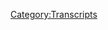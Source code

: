 {{DEFAULTSORT:
    #_TRANSCRIPT_0399:February 12-14, 2020
}}{{Transcript
    | title         = [[399: February 12-14, 2020]]
    | caption       = [https://knowledgefight.libsyn.com/knowledge-fight-february-12-14-2020 Listen to this episode on Libsyn]
    | episodeNumber = [[399: February 12-14, 2020|399]]
    | length        = 03:04:56
}}

{{MessageBox
    | header     = Warning: Bot Generated Content
    | text       = This transcript was automatically generated by transcription software and likely contains many mistakes and misattributions. Please check the audio for definitive quotes, attribution, and context.
    | image      = N3yvass4myg91.webp
    | imagewidth = 50px
    | id         = warning
}}

{{TranscriptBlock
    | name      = Unknown Speaker
    | timestamp = 00:00:00.000
    | text      = I have great respect for knowledge, right knowledge.
}}

{{TranscriptBlock
    | name      = Unknown Speaker
    | timestamp = 00:00:25.160
    | text      = I'm sick of them posing as if they're the good guys saying we are the bad guys knowledge
}}

{{TranscriptBlock
    | name      = Unknown Speaker
    | timestamp = 00:00:29.280
    | text      = I love you.
}}

{{TranscriptBlock
    | name      = Unknown Speaker
    | timestamp = 00:00:59.280
    | text      = Hey, everybody. Welcome back to Knowledge Fight. I'm Dan.
}}

{{TranscriptBlock
    | name      = Unknown Speaker
    | timestamp = 00:01:01.280
    | text      = I'm Jordan.
}}

{{TranscriptBlock
    | name      = Unknown Speaker
    | timestamp = 00:01:01.780
    | text      = We're a couple dudes. Like to sit around, drink novelty beverages, and talk a little bit about Alex Jones.
}}

{{TranscriptBlock
    | name      = Unknown Speaker
    | timestamp = 00:01:06.280
    | text      = Indeed we are, Dan.
}}

{{TranscriptBlock
    | name      = Unknown Speaker
    | timestamp = 00:01:07.780
    | text      = Jordan.
}}

{{TranscriptBlock
    | name      = Unknown Speaker
    | timestamp = 00:01:08.280
    | text      = Dan.
}}

{{TranscriptBlock
    | name      = Unknown Speaker
    | timestamp = 00:01:08.780
    | text      = Jordan.
}}

{{TranscriptBlock
    | name      = Unknown Speaker
    | timestamp = 00:01:09.780
    | text      = We all know that you're an appreciator of dunks.
}}

{{TranscriptBlock
    | name      = Unknown Speaker
    | timestamp = 00:01:13.780
    | text      = This is quite a setup.
}}

{{TranscriptBlock
    | name      = Unknown Speaker
    | timestamp = 00:01:14.780
    | text      = Last night was the dunk contest. Let me ask you a question.
}}

{{TranscriptBlock
    | name      = Unknown Speaker
    | timestamp = 00:01:16.780
    | text      = Oh, shit. Was it?
}}

{{TranscriptBlock
    | name      = Unknown Speaker
    | timestamp = 00:01:17.780
    | text      = When was the last dunk contest you watched?
}}

{{TranscriptBlock
    | name      = Unknown Speaker
    | timestamp = 00:01:19.780
    | text      = I mean, I've...
}}

{{TranscriptBlock
    | name      = Unknown Speaker
    | timestamp = 00:01:20.280
    | text      = Aside from the YouTube clips that you watch all the time.
}}

{{TranscriptBlock
    | name      = Unknown Speaker
    | timestamp = 00:01:22.780
    | text      = I don't know ever. I mean, back when I used to watch basketball when I was like 15 or something.
}}

{{TranscriptBlock
    | name      = Unknown Speaker
    | timestamp = 00:01:27.280
    | text      = So you haven't watched any?
}}

{{TranscriptBlock
    | name      = Unknown Speaker
    | timestamp = 00:01:28.780
    | text      = Not current ones. I've seen clips of the more recent ones.
}}

{{TranscriptBlock
    | name      = Unknown Speaker
    | timestamp = 00:01:32.280
    | text      = Right.
}}

{{TranscriptBlock
    | name      = Unknown Speaker
    | timestamp = 00:01:32.780
    | text      = But whenever I go back and I watch dunks, I'm watching 90s dunk contests.
}}

{{TranscriptBlock
    | name      = Unknown Speaker
    | timestamp = 00:01:37.280
    | text      = Not because I think that they're bad now.
}}

{{TranscriptBlock
    | name      = Unknown Speaker
    | timestamp = 00:01:40.780
    | text      = Right.
}}

{{TranscriptBlock
    | name      = Unknown Speaker
    | timestamp = 00:01:41.280
    | text      = There's something magical about those terrible uniforms that they had in the 90s.
}}

{{TranscriptBlock
    | name      = Unknown Speaker
    | timestamp = 00:01:46.280
    | text      = With the short shorts?
}}

{{TranscriptBlock
    | name      = Unknown Speaker
    | timestamp = 00:01:47.280
    | text      = Yeah. There's just so aesthetic about it that's really exciting to me.
}}

{{TranscriptBlock
    | name      = Unknown Speaker
    | timestamp = 00:01:51.780
    | text      = And I know it's probably because I was a young man when I was watching those things.
}}

{{TranscriptBlock
    | name      = Unknown Speaker
    | timestamp = 00:01:56.780
    | text      = But yeah, there's just something... There's an air to it.
}}

{{TranscriptBlock
    | name      = Unknown Speaker
    | timestamp = 00:02:01.280
    | text      = There's just a certain something that the present day of NBA doesn't capture for me.
}}

{{TranscriptBlock
    | name      = Unknown Speaker
    | timestamp = 00:02:05.780
    | text      = Yeah. Who's your favorite 90s dunker?
}}

{{TranscriptBlock
    | name      = Unknown Speaker
    | timestamp = 00:02:07.780
    | text      = Rex Chapman, baby.
}}

{{TranscriptBlock
    | name      = Unknown Speaker
    | timestamp = 00:02:08.780
    | text      = I know Rex Chapman is... Okay, what do you got?
}}

{{TranscriptBlock
    | name      = Unknown Speaker
    | timestamp = 00:02:10.780
    | text      = He can't be your favorite dunker. It just can't be.
}}

{{TranscriptBlock
    | name      = Unknown Speaker
    | timestamp = 00:02:14.280
    | text      = I don't know. Vince Carter was really innovative with a lot of his...
}}

{{TranscriptBlock
    | name      = Unknown Speaker
    | timestamp = 00:02:17.780
    | text      = I remember back when I was younger. I don't know if he was ever a really relevant player,
}}

{{TranscriptBlock
    | name      = Unknown Speaker
    | timestamp = 00:02:21.780
    | text      = but I remember Isaiah Ryder was somebody...
}}

{{TranscriptBlock
    | name      = Unknown Speaker
    | timestamp = 00:02:23.780
    | text      = Isaiah Ryder.
}}

{{TranscriptBlock
    | name      = Unknown Speaker
    | timestamp = 00:02:24.780
    | text      = He's always talked about as like a great dunker.
}}

{{TranscriptBlock
    | name      = Unknown Speaker
    | timestamp = 00:02:27.280
    | text      = Yeah.
}}

{{TranscriptBlock
    | name      = Unknown Speaker
    | timestamp = 00:02:27.780
    | text      = You know, like the D. Browns of the world were like a little tiny guy.
}}

{{TranscriptBlock
    | name      = Unknown Speaker
    | timestamp = 00:02:30.780
    | text      = Sure, sure, sure.
}}

{{TranscriptBlock
    | name      = Unknown Speaker
    | timestamp = 00:02:31.780
    | text      = Absolutely. When Spud Webb dunked, it was a miracle. We all...
}}

{{TranscriptBlock
    | name      = Unknown Speaker
    | timestamp = 00:02:34.780
    | text      = Yeah, everybody got off the bench and was like, oh, you're crazy.
}}

{{TranscriptBlock
    | name      = Unknown Speaker
    | timestamp = 00:02:37.780
    | text      = Look at that tiny guy dunk.
}}

{{TranscriptBlock
    | name      = Unknown Speaker
    | timestamp = 00:02:39.280
    | text      = Got it on our knees, raised our hands, Holy Ghostin'. We did a little bit...
}}

{{TranscriptBlock
    | name      = Unknown Speaker
    | timestamp = 00:02:42.780
    | text      = But weirdly, Muggsy Bogues never went that route.
}}

{{TranscriptBlock
    | name      = Unknown Speaker
    | timestamp = 00:02:45.280
    | text      = He was a tiny man, but he never went the dunk route.
}}

{{TranscriptBlock
    | name      = Unknown Speaker
    | timestamp = 00:02:47.780
    | text      = The novelty... Maybe he didn't. I just don't remember.
}}

{{TranscriptBlock
    | name      = Unknown Speaker
    | timestamp = 00:02:49.780
    | text      = That's possible.
}}

{{TranscriptBlock
    | name      = Unknown Speaker
    | timestamp = 00:02:50.780
    | text      = But he also was on the same team as like Alonzo Mourning and Larry Johnson.
}}

{{TranscriptBlock
    | name      = Unknown Speaker
    | timestamp = 00:02:54.280
    | text      = And those guys were...
}}

{{TranscriptBlock
    | name      = Unknown Speaker
    | timestamp = 00:02:55.780
    | text      = World-class dunkers.
}}

{{TranscriptBlock
    | name      = Unknown Speaker
    | timestamp = 00:02:57.280
    | text      = So this has been Dunk Talk.
}}

{{TranscriptBlock
    | name      = Unknown Speaker
    | timestamp = 00:02:59.780
    | text      = Dunk Talk. There was just some controversy at last.
}}

{{TranscriptBlock
    | name      = Unknown Speaker
    | timestamp = 00:03:02.780
    | text      = Is that right?
}}

{{TranscriptBlock
    | name      = Unknown Speaker
    | timestamp = 00:03:03.280
    | text      = Oh, yeah, yeah, yeah.
}}

{{TranscriptBlock
    | name      = Unknown Speaker
    | timestamp = 00:03:03.780
    | text      = I was unaware of this. Please fill me in.
}}

{{TranscriptBlock
    | name      = Unknown Speaker
    | timestamp = 00:03:05.780
    | text      = Yeah. One dude got five rounds, all 50 points.
}}

{{TranscriptBlock
    | name      = Unknown Speaker
    | timestamp = 00:03:10.780
    | text      = Perfect scores, five straight rounds.
}}

{{TranscriptBlock
    | name      = Unknown Speaker
    | timestamp = 00:03:12.780
    | text      = Then he jumped over Tacko Falls for the finals.
}}

{{TranscriptBlock
    | name      = Unknown Speaker
    | timestamp = 00:03:16.280
    | text      = Tacko Falls is a seven-foot-five...
}}

{{TranscriptBlock
    | name      = Unknown Speaker
    | timestamp = 00:03:18.280
    | text      = He's a big dude.
}}

{{TranscriptBlock
    | name      = Unknown Speaker
    | timestamp = 00:03:19.280
    | text      = He's real tall.
}}

{{TranscriptBlock
    | name      = Unknown Speaker
    | timestamp = 00:03:20.280
    | text      = Okay.
}}

{{TranscriptBlock
    | name      = Unknown Speaker
    | timestamp = 00:03:20.780
    | text      = And grabbed the ball out of his shoulder.
}}

{{TranscriptBlock
    | name      = Unknown Speaker
    | timestamp = 00:03:24.780
    | text      = Managed to dunk it.
}}

{{TranscriptBlock
    | name      = Unknown Speaker
    | timestamp = 00:03:25.780
    | text      = Jumped over Tacko Falls.
}}

{{TranscriptBlock
    | name      = Unknown Speaker
    | timestamp = 00:03:27.780
    | text      = Seven-foot-five.
}}

{{TranscriptBlock
    | name      = Unknown Speaker
    | timestamp = 00:03:28.780
    | text      = Dunked it.
}}

{{TranscriptBlock
    | name      = Unknown Speaker
    | timestamp = 00:03:29.780
    | text      = Wound up getting a 47 and losing.
}}

{{TranscriptBlock
    | name      = Unknown Speaker
    | timestamp = 00:03:31.780
    | text      = Wow.
}}

{{TranscriptBlock
    | name      = Unknown Speaker
    | timestamp = 00:03:32.780
    | text      = Yeah.
}}

{{TranscriptBlock
    | name      = Unknown Speaker
    | timestamp = 00:03:33.280
    | text      = Perfect up to that point.
}}

{{TranscriptBlock
    | name      = Unknown Speaker
    | timestamp = 00:03:34.280
    | text      = Exactly.
}}

{{TranscriptBlock
    | name      = Unknown Speaker
    | timestamp = 00:03:34.780
    | text      = Wow.
}}

{{TranscriptBlock
    | name      = Unknown Speaker
    | timestamp = 00:03:35.280
    | text      = Yeah.
}}

{{TranscriptBlock
    | name      = Unknown Speaker
    | timestamp = 00:03:35.780
    | text      = Apparently, the story was they were...
}}

{{TranscriptBlock
    | name      = Unknown Speaker
    | timestamp = 00:03:37.780
    | text      = The judges were trying to set up a tie for the final.
}}

{{TranscriptBlock
    | name      = Unknown Speaker
    | timestamp = 00:03:40.780
    | text      = Of course, they were.
}}

{{TranscriptBlock
    | name      = Unknown Speaker
    | timestamp = 00:03:41.780
    | text      = Both of them get 48.
}}

{{TranscriptBlock
    | name      = Unknown Speaker
    | timestamp = 00:03:42.780
    | text      = All this cheating.
}}

{{TranscriptBlock
    | name      = Unknown Speaker
    | timestamp = 00:03:43.780
    | text      = But they couldn't do the math right, so he got 47 and wound up losing.
}}

{{TranscriptBlock
    | name      = Unknown Speaker
    | timestamp = 00:03:47.780
    | text      = It's so bad.
}}

{{TranscriptBlock
    | name      = Unknown Speaker
    | timestamp = 00:03:48.780
    | text      = That's an interesting conspiracy theory.
}}

{{TranscriptBlock
    | name      = Unknown Speaker
    | timestamp = 00:03:50.280
    | text      = I'm not sure if I buy into it.
}}

{{TranscriptBlock
    | name      = Unknown Speaker
    | timestamp = 00:03:51.780
    | text      = I was trying to pay attention to your story, but I kind of got lost in thought because
}}

{{TranscriptBlock
    | name      = Unknown Speaker
    | timestamp = 00:03:56.780
    | text      = I can't decide...
}}

{{TranscriptBlock
    | name      = Unknown Speaker
    | timestamp = 00:03:57.780
    | text      = Because Rex Chapman can't dunk over Tacko Falls.
}}

{{TranscriptBlock
    | name      = Unknown Speaker
    | timestamp = 00:03:59.780
    | text      = No.
}}

{{TranscriptBlock
    | name      = Unknown Speaker
    | timestamp = 00:04:00.280
    | text      = Rex Chapman could do anything.
}}

{{TranscriptBlock
    | name      = Unknown Speaker
    | timestamp = 00:04:01.280
    | text      = He cannot.
}}

{{TranscriptBlock
    | name      = Unknown Speaker
    | timestamp = 00:04:03.280
    | text      = The thing that I was lost in thought about was I can't decide whether or not I'm opposed
}}

{{TranscriptBlock
    | name      = Unknown Speaker
    | timestamp = 00:04:09.479
    | text      = to when people dunk over cars.
}}

{{TranscriptBlock
    | name      = Unknown Speaker
    | timestamp = 00:04:11.780
    | text      = Yeah.
}}

{{TranscriptBlock
    | name      = Unknown Speaker
    | timestamp = 00:04:12.280
    | text      = Okay.
}}

{{TranscriptBlock
    | name      = Unknown Speaker
    | timestamp = 00:04:12.780
    | text      = Okay.
}}

{{TranscriptBlock
    | name      = Unknown Speaker
    | timestamp = 00:04:13.280
    | text      = Because I think that I'm against it.
}}

{{TranscriptBlock
    | name      = Unknown Speaker
    | timestamp = 00:04:14.780
    | text      = Because I think that I don't like the novelty prop aspect of it.
}}

{{TranscriptBlock
    | name      = Unknown Speaker
    | timestamp = 00:04:17.779
    | text      = Okay.
}}

{{TranscriptBlock
    | name      = Unknown Speaker
    | timestamp = 00:04:18.279
    | text      = It should just be you and the ball and maybe another person you're jumping over.
}}

{{TranscriptBlock
    | name      = Unknown Speaker
    | timestamp = 00:04:22.279
    | text      = Okay.
}}

{{TranscriptBlock
    | name      = Unknown Speaker
    | timestamp = 00:04:22.779
    | text      = Okay.
}}

{{TranscriptBlock
    | name      = Unknown Speaker
    | timestamp = 00:04:23.279
    | text      = How is the person any different than the car?
}}

{{TranscriptBlock
    | name      = Unknown Speaker
    | timestamp = 00:04:25.279
    | text      = Am I being a stick in the mud?
}}

{{TranscriptBlock
    | name      = Unknown Speaker
    | timestamp = 00:04:26.779
    | text      = Maybe dunking over a car is really cool.
}}

{{TranscriptBlock
    | name      = Unknown Speaker
    | timestamp = 00:04:29.779
    | text      = Should you be allowed a trampoline?
}}

{{TranscriptBlock
    | name      = Unknown Speaker
    | timestamp = 00:04:31.279
    | text      = I think not.
}}

{{TranscriptBlock
    | name      = Unknown Speaker
    | timestamp = 00:04:34.279
    | text      = I agree with the trampoline.
}}

{{TranscriptBlock
    | name      = Unknown Speaker
    | timestamp = 00:04:35.779
    | text      = Although, do you remember that...
}}

{{TranscriptBlock
    | name      = Unknown Speaker
    | timestamp = 00:04:36.779
    | text      = That's a performance-enhancing drug situation.
}}

{{TranscriptBlock
    | name      = Unknown Speaker
    | timestamp = 00:04:38.779
    | text      = Do you remember Slamball?
}}

{{TranscriptBlock
    | name      = Unknown Speaker
    | timestamp = 00:04:40.279
    | text      = No.
}}

{{TranscriptBlock
    | name      = Unknown Speaker
    | timestamp = 00:04:41.279
    | text      = What is Slamball?
}}

{{TranscriptBlock
    | name      = Unknown Speaker
    | timestamp = 00:04:42.279
    | text      = There was a league that got started.
}}

{{TranscriptBlock
    | name      = Unknown Speaker
    | timestamp = 00:04:44.779
    | text      = I think it was on, like, FX or something like that.
}}

{{TranscriptBlock
    | name      = Unknown Speaker
    | timestamp = 00:04:47.279
    | text      = One of those Spike TV probably.
}}

{{TranscriptBlock
    | name      = Unknown Speaker
    | timestamp = 00:04:48.779
    | text      = Okay.
}}

{{TranscriptBlock
    | name      = Unknown Speaker
    | timestamp = 00:04:49.279
    | text      = Okay.
}}

{{TranscriptBlock
    | name      = Unknown Speaker
    | timestamp = 00:04:49.779
    | text      = And it was just a basketball league, but it was a whole court of trampolines.
}}

{{TranscriptBlock
    | name      = Unknown Speaker
    | timestamp = 00:04:54.779
    | text      = All right.
}}

{{TranscriptBlock
    | name      = Unknown Speaker
    | timestamp = 00:04:55.279
    | text      = Now I want that.
}}

{{TranscriptBlock
    | name      = Unknown Speaker
    | timestamp = 00:04:55.779
    | text      = It didn't last, but it was pretty fun.
}}

{{TranscriptBlock
    | name      = Unknown Speaker
    | timestamp = 00:04:57.279
    | text      = I want Taco Falls on a...
}}

{{TranscriptBlock
    | name      = Unknown Speaker
    | timestamp = 00:04:58.779
    | text      = It was a recipe for neck injuries.
}}

{{TranscriptBlock
    | name      = Unknown Speaker
    | timestamp = 00:05:01.279
    | text      = Yeah.
}}

{{TranscriptBlock
    | name      = Unknown Speaker
    | timestamp = 00:05:01.779
    | text      = It's a terrible idea.
}}

{{TranscriptBlock
    | name      = Unknown Speaker
    | timestamp = 00:05:02.779
    | text      = So anyway, this is where apparently I have a lot of feelings about dunks.
}}

{{TranscriptBlock
    | name      = Unknown Speaker
    | timestamp = 00:05:06.279
    | text      = And I was unaware of the controversy from the last night's dunk contest.
}}

{{TranscriptBlock
    | name      = Unknown Speaker
    | timestamp = 00:05:09.279
    | text      = I hope everybody is being sued appropriately.
}}

{{TranscriptBlock
    | name      = Unknown Speaker
    | timestamp = 00:05:11.779
    | text      = Absolutely.
}}

{{TranscriptBlock
    | name      = Unknown Speaker
    | timestamp = 00:05:12.779
    | text      = But I do know a lot about Alex Jones.
}}

{{TranscriptBlock
    | name      = Unknown Speaker
    | timestamp = 00:05:14.279
    | text      = And I know a lot about the former and nothing about the latter.
}}

{{TranscriptBlock
    | name      = Unknown Speaker
    | timestamp = 00:05:17.279
    | text      = Right.
}}

{{TranscriptBlock
    | name      = Unknown Speaker
    | timestamp = 00:05:17.779
    | text      = So Jordan, today we got an interesting media episode in front of us.
}}

{{TranscriptBlock
    | name      = Unknown Speaker
    | timestamp = 00:05:21.279
    | text      = We are going over February 12th through 14th.
}}

{{TranscriptBlock
    | name      = Unknown Speaker
    | timestamp = 00:05:24.779
    | text      = That is Wednesday through Friday of last week.
}}

{{TranscriptBlock
    | name      = Unknown Speaker
    | timestamp = 00:05:28.279
    | text      = 12th through 14th, 2020.
}}

{{TranscriptBlock
    | name      = Unknown Speaker
    | timestamp = 00:05:29.779
    | text      = I'm Dan.
}}

{{TranscriptBlock
    | name      = Unknown Speaker
    | timestamp = 00:05:30.279
    | text      = This is 2020.
}}

{{TranscriptBlock
    | name      = Unknown Speaker
    | timestamp = 00:05:30.779
    | text      = God damn it.
}}

{{TranscriptBlock
    | name      = Unknown Speaker
    | timestamp = 00:05:31.779
    | text      = And it's interesting, man.
}}

{{TranscriptBlock
    | name      = Unknown Speaker
    | timestamp = 00:05:33.779
    | text      = This show has so many different tone shifts throughout it that you're going to probably get whiplash.
}}

{{TranscriptBlock
    | name      = Unknown Speaker
    | timestamp = 00:05:39.779
    | text      = This is whiplash.
}}

{{TranscriptBlock
    | name      = Unknown Speaker
    | timestamp = 00:05:40.279
    | text      = Yeah.
}}

{{TranscriptBlock
    | name      = Unknown Speaker
    | timestamp = 00:05:40.779
    | text      = There are like real serious moods that change from day to day.
}}

{{TranscriptBlock
    | name      = Unknown Speaker
    | timestamp = 00:05:45.779
    | text      = Okay.
}}

{{TranscriptBlock
    | name      = Unknown Speaker
    | timestamp = 00:05:46.279
    | text      = Okay.
}}

{{TranscriptBlock
    | name      = Unknown Speaker
    | timestamp = 00:05:46.779
    | text      = And it's interesting.
}}

{{TranscriptBlock
    | name      = Unknown Speaker
    | timestamp = 00:05:47.279
    | text      = A lot of the times we end up focusing on like one episode or maybe two episodes.
}}

{{TranscriptBlock
    | name      = Unknown Speaker
    | timestamp = 00:05:51.279
    | text      = Sometimes it's kind of difficult to trace the like, this show has no connection to what it was yesterday.
}}

{{TranscriptBlock
    | name      = Unknown Speaker
    | timestamp = 00:05:56.279
    | text      = Right.
}}

{{TranscriptBlock
    | name      = Unknown Speaker
    | timestamp = 00:05:56.779
    | text      = Right.
}}

{{TranscriptBlock
    | name      = Unknown Speaker
    | timestamp = 00:05:57.279
    | text      = Right.
}}

{{TranscriptBlock
    | name      = Unknown Speaker
    | timestamp = 00:05:57.779
    | text      = Right.
}}

{{TranscriptBlock
    | name      = Unknown Speaker
    | timestamp = 00:05:58.279
    | text      = And I think you'll experience quite a bit of that today.
}}

{{TranscriptBlock
    | name      = Unknown Speaker
    | timestamp = 00:05:59.279
    | text      = Okay.
}}

{{TranscriptBlock
    | name      = Unknown Speaker
    | timestamp = 00:05:59.779
    | text      = So I'm going to get a symbol thrown at my head.
}}

{{TranscriptBlock
    | name      = Unknown Speaker
    | timestamp = 00:06:01.779
    | text      = Maybe.
}}

{{TranscriptBlock
    | name      = Unknown Speaker
    | timestamp = 00:06:02.279
    | text      = Okay.
}}

{{TranscriptBlock
    | name      = Unknown Speaker
    | timestamp = 00:06:02.779
    | text      = But before we get down to any of that, we got to take a moment, Jordan, to say thank you to some folks who have signed up and are supporting the show.
}}

{{TranscriptBlock
    | name      = Unknown Speaker
    | timestamp = 00:06:08.279
    | text      = So first, Alex, thank you so much.
}}

{{TranscriptBlock
    | name      = Unknown Speaker
    | timestamp = 00:06:10.279
    | text      = You are now policy wonk.
}}

{{TranscriptBlock
    | name      = Unknown Speaker
    | timestamp = 00:06:11.279
    | text      = I'm policy won by Alex next, Vincent.
}}

{{TranscriptBlock
    | name      = Unknown Speaker
    | timestamp = 00:06:14.279
    | text      = Thank you so much.
}}

{{TranscriptBlock
    | name      = Unknown Speaker
    | timestamp = 00:06:14.779
    | text      = Now policy wonk.
}}

{{TranscriptBlock
    | name      = Unknown Speaker
    | timestamp = 00:06:16.279
    | text      = I'm a policy wonk.
}}

{{TranscriptBlock
    | name      = Unknown Speaker
    | timestamp = 00:06:17.279
    | text      = Thank you very much.
}}

{{TranscriptBlock
    | name      = Unknown Speaker
    | timestamp = 00:06:18.279
    | text      = Vincent.
}}

{{TranscriptBlock
    | name      = Unknown Speaker
    | timestamp = 00:06:18.779
    | text      = Carter.
}}

{{TranscriptBlock
    | name      = Unknown Speaker
    | timestamp = 00:06:19.279
    | text      = Could be.
}}

{{TranscriptBlock
    | name      = Unknown Speaker
    | timestamp = 00:06:20.279
    | text      = Could be great.
}}

{{TranscriptBlock
    | name      = Unknown Speaker
    | timestamp = 00:06:20.779
    | text      = Dunker, evolves, delicious dunks from Vince Carter revitalize the dunk on, God, absolutely next, Craig.
}}

{{TranscriptBlock
    | name      = Unknown Speaker
    | timestamp = 00:06:29.779
    | text      = Thank you so much.
}}

{{TranscriptBlock
    | name      = Unknown Speaker
    | timestamp = 00:06:30.279
    | text      = You're now policy wonk.
}}

{{TranscriptBlock
    | name      = Unknown Speaker
    | timestamp = 00:06:31.279
    | text      = I'm a policy wonk.
}}

{{TranscriptBlock
    | name      = Unknown Speaker
    | timestamp = 00:06:32.279
    | text      = Okay.
}}

{{TranscriptBlock
    | name      = Unknown Speaker
    | timestamp = 00:06:32.779
    | text      = Next, Nicole.
}}

{{TranscriptBlock
    | name      = Unknown Speaker
    | timestamp = 00:06:34.279
    | text      = Thank you so much.
}}

{{TranscriptBlock
    | name      = Unknown Speaker
    | timestamp = 00:06:34.779
    | text      = You're now policy wonk.
}}

{{TranscriptBlock
    | name      = Unknown Speaker
    | timestamp = 00:06:35.779
    | text      = I'm a policy wonk.
}}

{{TranscriptBlock
    | name      = Unknown Speaker
    | timestamp = 00:06:36.779
    | text      = Thank you, Nicole.
}}

{{TranscriptBlock
    | name      = Unknown Speaker
    | timestamp = 00:06:37.779
    | text      = I'm going to go next, Ryan.
}}

{{TranscriptBlock
    | name      = Unknown Speaker
    | timestamp = 00:06:38.779
    | text      = Ryan, thank you so much, you are now a policy wonk.
}}

{{TranscriptBlock
    | name      = Unknown Speaker
    | timestamp = 00:06:40.980
    | text      = I'm a policy wonk.
}}

{{TranscriptBlock
    | name      = Unknown Speaker
    | timestamp = 00:06:41.980
    | text      = Thank you, Ryan.
}}

{{TranscriptBlock
    | name      = Unknown Speaker
    | timestamp = 00:06:42.980
    | text      = Thank you, Ryan.
}}

{{TranscriptBlock
    | name      = Unknown Speaker
    | timestamp = 00:06:43.980
    | text      = Next, Elizabeth, thank you so much, you are now a policy wonk.
}}

{{TranscriptBlock
    | name      = Unknown Speaker
    | timestamp = 00:06:46.259
    | text      = I'm a policy wonk.
}}

{{TranscriptBlock
    | name      = Unknown Speaker
    | timestamp = 00:06:47.259
    | text      = Thank you very much, Elizabeth.
}}

{{TranscriptBlock
    | name      = Unknown Speaker
    | timestamp = 00:06:48.259
    | text      = This is the big one, Elizabeth.
}}

{{TranscriptBlock
    | name      = Unknown Speaker
    | timestamp = 00:06:49.259
    | text      = The big dunk, that is.
}}

{{TranscriptBlock
    | name      = Unknown Speaker
    | timestamp = 00:06:50.259
    | text      = Oh, get the fuck out of here.
}}

{{TranscriptBlock
    | name      = Unknown Speaker
    | timestamp = 00:06:51.259
    | text      = That was a stretch.
}}

{{TranscriptBlock
    | name      = Unknown Speaker
    | timestamp = 00:06:52.259
    | text      = That was bad.
}}

{{TranscriptBlock
    | name      = Unknown Speaker
    | timestamp = 00:06:53.259
    | text      = Finally, like I say, thank you to a couple of people who signed up on an elevated level.
}}

{{TranscriptBlock
    | name      = Unknown Speaker
    | timestamp = 00:06:57.339
    | text      = We appreciate that very much.
}}

{{TranscriptBlock
    | name      = Unknown Speaker
    | timestamp = 00:06:58.459
    | text      = So first, Kristoff with a K, thank you so much.
}}

{{TranscriptBlock
    | name      = Unknown Speaker
    | timestamp = 00:07:01.660
    | text      = You are now a technocrat.
}}

{{TranscriptBlock
    | name      = Unknown Speaker
    | timestamp = 00:07:03.060
    | text      = And Jennifer, thank you so much.
}}

{{TranscriptBlock
    | name      = Unknown Speaker
    | timestamp = 00:07:04.579
    | text      = You are now a technocrat.
}}

{{TranscriptBlock
    | name      = Unknown Speaker
    | timestamp = 00:07:05.899
    | text      = I'm a policy wonk.
}}

{{TranscriptBlock
    | name      = Unknown Speaker
    | timestamp = 00:07:06.899
    | text      = Crikey, mate.
}}

{{TranscriptBlock
    | name      = Unknown Speaker
    | timestamp = 00:07:07.899
    | text      = Crikey.
}}

{{TranscriptBlock
    | name      = Unknown Speaker
    | timestamp = 00:07:08.899
    | text      = That's fantastic.
}}

{{TranscriptBlock
    | name      = Unknown Speaker
    | timestamp = 00:07:09.899
    | text      = Have yourself a brew.
}}

{{TranscriptBlock
    | name      = Unknown Speaker
    | timestamp = 00:07:10.899
    | text      = How's your 401k doing, bro?
}}

{{TranscriptBlock
    | name      = Unknown Speaker
    | timestamp = 00:07:11.899
    | text      = All right, we got to go full tilt boogie on this, Watson, all right?
}}

{{TranscriptBlock
    | name      = Unknown Speaker
    | timestamp = 00:07:14.259
    | text      = Let's just get down to business.
}}

{{TranscriptBlock
    | name      = Unknown Speaker
    | timestamp = 00:07:15.740
    | text      = We ain't making that money off that heroin.
}}

{{TranscriptBlock
    | name      = Unknown Speaker
    | timestamp = 00:07:17.819
    | text      = Why are you pimps so good?
}}

{{TranscriptBlock
    | name      = Unknown Speaker
    | timestamp = 00:07:19.740
    | text      = My neck is freakishly large.
}}

{{TranscriptBlock
    | name      = Unknown Speaker
    | timestamp = 00:07:21.379
    | text      = I declare info war on you.
}}

{{TranscriptBlock
    | name      = Unknown Speaker
    | timestamp = 00:07:23.860
    | text      = Thank you so much, Kristoff, and thank you so much, Jennifer.
}}

{{TranscriptBlock
    | name      = Unknown Speaker
    | timestamp = 00:07:26.579
    | text      = Yes, thank you very much.
}}

{{TranscriptBlock
    | name      = Unknown Speaker
    | timestamp = 00:07:27.579
    | text      = If you're out there listening and you're thinking, hey, I enjoy this show, I like what these
}}

{{TranscriptBlock
    | name      = Unknown Speaker
    | timestamp = 00:07:30.220
    | text      = gents do, I'd like to support it, you can do that by going to our website, knowledgefight.com,
}}

{{TranscriptBlock
    | name      = Unknown Speaker
    | timestamp = 00:07:34.019
    | text      = clicking the button that says support the show, we would appreciate it.
}}

{{TranscriptBlock
    | name      = Unknown Speaker
    | timestamp = 00:07:36.540
    | text      = Absolutely.
}}

{{TranscriptBlock
    | name      = Unknown Speaker
    | timestamp = 00:07:37.540
    | text      = Absolutely.
}}

{{TranscriptBlock
    | name      = Unknown Speaker
    | timestamp = 00:07:38.540
    | text      = Because, you know, we don't say this all that often, but it is maybe nice to remind people
}}

{{TranscriptBlock
    | name      = Unknown Speaker
    | timestamp = 00:07:42.980
    | text      = we have foregone the option even of taking any advertising on this show at any point.
}}

{{TranscriptBlock
    | name      = Unknown Speaker
    | timestamp = 00:07:50.019
    | text      = So it is all your support that makes this possible, and we appreciate it, and thank
}}

{{TranscriptBlock
    | name      = Unknown Speaker
    | timestamp = 00:07:55.040
    | text      = you.
}}

{{TranscriptBlock
    | name      = Unknown Speaker
    | timestamp = 00:07:56.040
    | text      = Yes, very much so.
}}

{{TranscriptBlock
    | name      = Unknown Speaker
    | timestamp = 00:07:57.540
    | text      = So here is an out of context drop from today's show, which gives you one of the tones that
}}

{{TranscriptBlock
    | name      = Unknown Speaker
    | timestamp = 00:08:02.879
    | text      = we're going to be experiencing.
}}

{{TranscriptBlock
    | name      = Unknown Speaker
    | timestamp = 00:08:04.899
    | text      = Trump should fire everyone who hasn't already shown themselves to be loyal.
}}

{{TranscriptBlock
    | name      = Unknown Speaker
    | timestamp = 00:08:11.019
    | text      = Okay.
}}

{{TranscriptBlock
    | name      = Unknown Speaker
    | timestamp = 00:08:12.019
    | text      = Wow.
}}

{{TranscriptBlock
    | name      = Unknown Speaker
    | timestamp = 00:08:13.019
    | text      = So.
}}

{{TranscriptBlock
    | name      = Unknown Speaker
    | timestamp = 00:08:14.019
    | text      = Okay.
}}

{{TranscriptBlock
    | name      = Unknown Speaker
    | timestamp = 00:08:15.019
    | text      = There is a theme of consolidation of autocratic power that is definitely running through these
}}

{{TranscriptBlock
    | name      = Unknown Speaker
    | timestamp = 00:08:21.259
    | text      = episodes.
}}

{{TranscriptBlock
    | name      = Unknown Speaker
    | timestamp = 00:08:22.259
    | text      = Trump should remove anyone that he murders from a photo.
}}

{{TranscriptBlock
    | name      = Unknown Speaker
    | timestamp = 00:08:26.060
    | text      = That is the rule.
}}

{{TranscriptBlock
    | name      = Unknown Speaker
    | timestamp = 00:08:27.060
    | text      = Right.
}}

{{TranscriptBlock
    | name      = Unknown Speaker
    | timestamp = 00:08:28.060
    | text      = Also, I forgot about this, but I need to take care of a couple things really quick before
}}

{{TranscriptBlock
    | name      = Unknown Speaker
    | timestamp = 00:08:31.060
    | text      = we get into the show.
}}

{{TranscriptBlock
    | name      = Unknown Speaker
    | timestamp = 00:08:32.059
    | text      = What's that?
}}

{{TranscriptBlock
    | name      = Unknown Speaker
    | timestamp = 00:08:33.059
    | text      = Well, there's a couple of side issues.
}}

{{TranscriptBlock
    | name      = Unknown Speaker
    | timestamp = 00:08:35.340
    | text      = What I wanted to do is make a sound drop of like a bunch of times Alex saying, side issue,
}}

{{TranscriptBlock
    | name      = Unknown Speaker
    | timestamp = 00:08:39.700
    | text      = and then introduce the segment of side issues, but I forgot to do that.
}}

{{TranscriptBlock
    | name      = Unknown Speaker
    | timestamp = 00:08:43.799
    | text      = One is I'm getting a lot of people who like tweeted at me and sent messages about coach
}}

{{TranscriptBlock
    | name      = Unknown Speaker
    | timestamp = 00:08:47.940
    | text      = Dave Dobbin Meyer, because apparently he's suing the NFL or wants to sue the NFL because
}}

{{TranscriptBlock
    | name      = Unknown Speaker
    | timestamp = 00:08:52.740
    | text      = he got too horny during the halftime show, something along those lines.
}}

{{TranscriptBlock
    | name      = Unknown Speaker
    | timestamp = 00:08:56.240
    | text      = And people are like, you should check in on your boy and stuff like that.
}}

{{TranscriptBlock
    | name      = Unknown Speaker
    | timestamp = 00:08:59.659
    | text      = I was like, first of all, not my boy.
}}

{{TranscriptBlock
    | name      = Unknown Speaker
    | timestamp = 00:09:01.940
    | text      = And I have made a conscious decision that I don't want to cover that.
}}

{{TranscriptBlock
    | name      = Unknown Speaker
    | timestamp = 00:09:05.740
    | text      = I have no interest in it, even though it's getting like, you know, people like a lot
}}

{{TranscriptBlock
    | name      = Unknown Speaker
    | timestamp = 00:09:10.379
    | text      = of attention was put to on making fun of that dude for this.
}}

{{TranscriptBlock
    | name      = Unknown Speaker
    | timestamp = 00:09:14.600
    | text      = And one of the things I recognized was that like he has probably a couple hundred viewers
}}

{{TranscriptBlock
    | name      = Unknown Speaker
    | timestamp = 00:09:18.919
    | text      = on his YouTube show.
}}

{{TranscriptBlock
    | name      = Unknown Speaker
    | timestamp = 00:09:20.340
    | text      = It's not like he has a syndicated radio show that's out widely.
}}

{{TranscriptBlock
    | name      = Unknown Speaker
    | timestamp = 00:09:24.120
    | text      = We would at this point be amplifying him by covering him, getting horny for the super
}}

{{TranscriptBlock
    | name      = Unknown Speaker
    | timestamp = 00:09:29.200
    | text      = bowl.
}}

{{TranscriptBlock
    | name      = Unknown Speaker
    | timestamp = 00:09:30.200
    | text      = And I just don't like I have no interest in that.
}}

{{TranscriptBlock
    | name      = Unknown Speaker
    | timestamp = 00:09:33.159
    | text      = This is something best left alone.
}}

{{TranscriptBlock
    | name      = Unknown Speaker
    | timestamp = 00:09:35.539
    | text      = Yeah, I don't care.
}}

{{TranscriptBlock
    | name      = Unknown Speaker
    | timestamp = 00:09:36.539
    | text      = No.
}}

{{TranscriptBlock
    | name      = Unknown Speaker
    | timestamp = 00:09:37.539
    | text      = So that isn't going to happen.
}}

{{TranscriptBlock
    | name      = Unknown Speaker
    | timestamp = 00:09:38.539
    | text      = And I'm sorry if that's disappointing to people.
}}

{{TranscriptBlock
    | name      = Unknown Speaker
    | timestamp = 00:09:40.460
    | text      = The second thing I keep getting messages about is Jim Baker and his silver sales.
}}

{{TranscriptBlock
    | name      = Unknown Speaker
    | timestamp = 00:09:45.860
    | text      = Yes, I have received yes, because it's running the same path as Alex.
}}

{{TranscriptBlock
    | name      = Unknown Speaker
    | timestamp = 00:09:50.799
    | text      = He's trying to sell his silver solution as a way that you can fight the coronavirus.
}}

{{TranscriptBlock
    | name      = Unknown Speaker
    | timestamp = 00:09:56.899
    | text      = And I'm pretty excited about that.
}}

{{TranscriptBlock
    | name      = Unknown Speaker
    | timestamp = 00:10:00.059
    | text      = Not because I think Jim Baker is going to get in trouble, but because of something that
}}

{{TranscriptBlock
    | name      = Unknown Speaker
    | timestamp = 00:10:03.860
    | text      = you you notice.
}}

{{TranscriptBlock
    | name      = Unknown Speaker
    | timestamp = 00:10:04.860
    | text      = And that is that that was everywhere.
}}

{{TranscriptBlock
    | name      = Unknown Speaker
    | timestamp = 00:10:07.539
    | text      = That was all over Twitter.
}}

{{TranscriptBlock
    | name      = Unknown Speaker
    | timestamp = 00:10:09.139
    | text      = People posting the video of Jim Baker selling the silver and just like people like, what
}}

{{TranscriptBlock
    | name      = Unknown Speaker
    | timestamp = 00:10:13.299
    | text      = the fuck is this?
}}

{{TranscriptBlock
    | name      = Unknown Speaker
    | timestamp = 00:10:14.299
    | text      = Yeah.
}}

{{TranscriptBlock
    | name      = Unknown Speaker
    | timestamp = 00:10:15.299
    | text      = Now, what didn't you see on Twitter?
}}

{{TranscriptBlock
    | name      = Unknown Speaker
    | timestamp = 00:10:16.299
    | text      = Alex Jones.
}}

{{TranscriptBlock
    | name      = Unknown Speaker
    | timestamp = 00:10:17.299
    | text      = Exactly.
}}

{{TranscriptBlock
    | name      = Unknown Speaker
    | timestamp = 00:10:18.299
    | text      = We have been covering this goddamn story.
}}

{{TranscriptBlock
    | name      = Unknown Speaker
    | timestamp = 00:10:19.299
    | text      = No, no, no.
}}

{{TranscriptBlock
    | name      = Unknown Speaker
    | timestamp = 00:10:20.299
    | text      = I know.
}}

{{TranscriptBlock
    | name      = Unknown Speaker
    | timestamp = 00:10:21.299
    | text      = I'm not mad about that.
}}

{{TranscriptBlock
    | name      = Unknown Speaker
    | timestamp = 00:10:22.299
    | text      = I'm not saying like we we deserve more attention or anything.
}}

{{TranscriptBlock
    | name      = Unknown Speaker
    | timestamp = 00:10:24.779
    | text      = No, I see tons of people talking about Jim Baker doing this.
}}

{{TranscriptBlock
    | name      = Unknown Speaker
    | timestamp = 00:10:29.580
    | text      = Actually no one talking about Alex Jones doing it.
}}

{{TranscriptBlock
    | name      = Unknown Speaker
    | timestamp = 00:10:31.860
    | text      = And that tells me that Alex Jones is less relevant than Jim Baker.
}}

{{TranscriptBlock
    | name      = Unknown Speaker
    | timestamp = 00:10:34.899
    | text      = It does seem that to me is satisfying, even if it is a bad sign for our careers.
}}

{{TranscriptBlock
    | name      = Unknown Speaker
    | timestamp = 00:10:39.259
    | text      = I don't like Jim Baker just being allowed to be on the Internet.
}}

{{TranscriptBlock
    | name      = Unknown Speaker
    | timestamp = 00:10:44.379
    | text      = I think he should be kicked off.
}}

{{TranscriptBlock
    | name      = Unknown Speaker
    | timestamp = 00:10:46.059
    | text      = No, I mean, it's not great that anyone, you know, Jim Baker is more relevant than anyone.
}}

{{TranscriptBlock
    | name      = Unknown Speaker
    | timestamp = 00:10:51.419
    | text      = Yeah.
}}

{{TranscriptBlock
    | name      = Unknown Speaker
    | timestamp = 00:10:52.419
    | text      = But if we're grading it on sliding scale, it's good that Alex Jones is so unimportant
}}

{{TranscriptBlock
    | name      = Unknown Speaker
    | timestamp = 00:10:57.220
    | text      = to people that they don't even notice that he's doing this exact same thing that they're
}}

{{TranscriptBlock
    | name      = Unknown Speaker
    | timestamp = 00:11:01.139
    | text      = clowning on Jim Baker for.
}}

{{TranscriptBlock
    | name      = Unknown Speaker
    | timestamp = 00:11:03.019
    | text      = That's good to me.
}}

{{TranscriptBlock
    | name      = Unknown Speaker
    | timestamp = 00:11:04.019
    | text      = Yeah.
}}

{{TranscriptBlock
    | name      = Unknown Speaker
    | timestamp = 00:11:05.019
    | text      = That tells me that his his impact and his reach is minimal.
}}

{{TranscriptBlock
    | name      = Unknown Speaker
    | timestamp = 00:11:08.580
    | text      = I appreciate that.
}}

{{TranscriptBlock
    | name      = Unknown Speaker
    | timestamp = 00:11:09.580
    | text      = Yep.
}}

{{TranscriptBlock
    | name      = Unknown Speaker
    | timestamp = 00:11:10.580
    | text      = So those who this has been side issues, side issue, side issue.
}}

{{TranscriptBlock
    | name      = Unknown Speaker
    | timestamp = 00:11:15.399
    | text      = So we get out of business here on February 12th.
}}

{{TranscriptBlock
    | name      = Unknown Speaker
    | timestamp = 00:11:18.980
    | text      = And what has happened at this point is that Trump has, you know, he's fired Lieutenant
}}

{{TranscriptBlock
    | name      = Unknown Speaker
    | timestamp = 00:11:25.820
    | text      = Colonel Vindman, Ambassador Sondland.
}}

{{TranscriptBlock
    | name      = Unknown Speaker
    | timestamp = 00:11:29.980
    | text      = And Alex is really exaggerating this.
}}

{{TranscriptBlock
    | name      = Unknown Speaker
    | timestamp = 00:11:33.019
    | text      = He's in a mood where Trump is fucking clearinghouse.
}}

{{TranscriptBlock
    | name      = Unknown Speaker
    | timestamp = 00:11:35.299
    | text      = Of course.
}}

{{TranscriptBlock
    | name      = Unknown Speaker
    | timestamp = 00:11:36.299
    | text      = Everyone's core.
}}

{{TranscriptBlock
    | name      = Unknown Speaker
    | timestamp = 00:11:37.299
    | text      = Everyone's got to get him out of here.
}}

{{TranscriptBlock
    | name      = Unknown Speaker
    | timestamp = 00:11:38.779
    | text      = There can no longer be any doubt President Trump isn't waiting until he wins the election
}}

{{TranscriptBlock
    | name      = Unknown Speaker
    | timestamp = 00:11:45.100
    | text      = in 264 days launch, not the red wave, but the red storm nailed it now engulfing the
}}

{{TranscriptBlock
    | name      = Unknown Speaker
    | timestamp = 00:11:59.899
    | text      = swamp and D.C. hundreds and hundreds and hundreds of globalist operatives inside the State Department
}}

{{TranscriptBlock
    | name      = Unknown Speaker
    | timestamp = 00:12:10.100
    | text      = and the Justice Department and other agencies are being purged as we speak.
}}

{{TranscriptBlock
    | name      = Unknown Speaker
    | timestamp = 00:12:16.620
    | text      = Thank God.
}}

{{TranscriptBlock
    | name      = Unknown Speaker
    | timestamp = 00:12:17.620
    | text      = So we got the air raid siren, very reminiscent of Bill Cooper.
}}

{{TranscriptBlock
    | name      = Unknown Speaker
    | timestamp = 00:12:21.379
    | text      = Yeah.
}}

{{TranscriptBlock
    | name      = Unknown Speaker
    | timestamp = 00:12:22.379
    | text      = And Alex is saying that there's hundreds and hundreds of people in the government that
}}

{{TranscriptBlock
    | name      = Unknown Speaker
    | timestamp = 00:12:26.100
    | text      = are being purged because they're globalists.
}}

{{TranscriptBlock
    | name      = Unknown Speaker
    | timestamp = 00:12:28.820
    | text      = And these are the people who have been impeding Trump's agenda the whole time.
}}

{{TranscriptBlock
    | name      = Unknown Speaker
    | timestamp = 00:12:31.740
    | text      = So that's the narrative we've been going with.
}}

{{TranscriptBlock
    | name      = Unknown Speaker
    | timestamp = 00:12:33.740
    | text      = Yeah.
}}

{{TranscriptBlock
    | name      = Unknown Speaker
    | timestamp = 00:12:34.740
    | text      = This has been a talking point on Alex's show at this point for a couple of days.
}}

{{TranscriptBlock
    | name      = Unknown Speaker
    | timestamp = 00:12:37.600
    | text      = And honestly, it definitely sounds like something Trump would do since it's an outrageously
}}

{{TranscriptBlock
    | name      = Unknown Speaker
    | timestamp = 00:12:43.179
    | text      = anti-democratic move and it would help scapegoat why he's a shitty president and all that.
}}

{{TranscriptBlock
    | name      = Unknown Speaker
    | timestamp = 00:12:47.759
    | text      = The problem is that I can't find any evidence that this is actually happening.
}}

{{TranscriptBlock
    | name      = Unknown Speaker
    | timestamp = 00:12:51.139
    | text      = The hundreds and hundreds of people.
}}

{{TranscriptBlock
    | name      = Unknown Speaker
    | timestamp = 00:12:53.779
    | text      = Trump did fire Sondland and Vindman as well as his brother.
}}

{{TranscriptBlock
    | name      = Unknown Speaker
    | timestamp = 00:12:57.279
    | text      = And prior to that, former Ukrainian Ambassador Marie Yovanovitch had resigned at the State
}}

{{TranscriptBlock
    | name      = Unknown Speaker
    | timestamp = 00:13:01.500
    | text      = Department.
}}

{{TranscriptBlock
    | name      = Unknown Speaker
    | timestamp = 00:13:02.500
    | text      = Beyond this, I don't really see any proof that there's a mass purging of people within
}}

{{TranscriptBlock
    | name      = Unknown Speaker
    | timestamp = 00:13:06.639
    | text      = the government.
}}

{{TranscriptBlock
    | name      = Unknown Speaker
    | timestamp = 00:13:07.779
    | text      = And you'd think people would make a big deal out of that.
}}

{{TranscriptBlock
    | name      = Unknown Speaker
    | timestamp = 00:13:09.740
    | text      = They would.
}}

{{TranscriptBlock
    | name      = Unknown Speaker
    | timestamp = 00:13:10.740
    | text      = A post on Raw Story mentions an advisor to Mike Pence leaving her position and Trump
}}

{{TranscriptBlock
    | name      = Unknown Speaker
    | timestamp = 00:13:15.179
    | text      = withdrawing a couple of people he'd nominated for the positions of the Pentagon's comptroller
}}

{{TranscriptBlock
    | name      = Unknown Speaker
    | timestamp = 00:13:20.139
    | text      = and chief financial officer and the Treasury Department's undersecretary for terrorism
}}

{{TranscriptBlock
    | name      = Unknown Speaker
    | timestamp = 00:13:24.940
    | text      = and financial crimes.
}}

{{TranscriptBlock
    | name      = Unknown Speaker
    | timestamp = 00:13:26.379
    | text      = So there are those, but that's still not really that much.
}}

{{TranscriptBlock
    | name      = Unknown Speaker
    | timestamp = 00:13:29.580
    | text      = Outside of these examples, I can't find any other globalist purges that are happening.
}}

{{TranscriptBlock
    | name      = Unknown Speaker
    | timestamp = 00:13:33.539
    | text      = And interestingly, all of these people that have been purged from the government really
}}

{{TranscriptBlock
    | name      = Unknown Speaker
    | timestamp = 00:13:37.379
    | text      = seem like they're just instances of Trump retaliating against people who weren't 100%
}}

{{TranscriptBlock
    | name      = Unknown Speaker
    | timestamp = 00:13:41.779
    | text      = on board with his clearly criminal and anti-democratic agenda.
}}

{{TranscriptBlock
    | name      = Unknown Speaker
    | timestamp = 00:13:45.580
    | text      = Yeah.
}}

{{TranscriptBlock
    | name      = Unknown Speaker
    | timestamp = 00:13:46.580
    | text      = But see, Alex's show starts with a voiceover of a guy saying, you want to fight against
}}

{{TranscriptBlock
    | name      = Unknown Speaker
    | timestamp = 00:13:51.419
    | text      = corruption?
}}

{{TranscriptBlock
    | name      = Unknown Speaker
    | timestamp = 00:13:52.419
    | text      = Well, so does he.
}}

{{TranscriptBlock
    | name      = Unknown Speaker
    | timestamp = 00:13:53.419
    | text      = So it'd be painfully off-brain for Alex to just be like, hooray for explicit corruption.
}}

{{TranscriptBlock
    | name      = Unknown Speaker
    | timestamp = 00:13:57.279
    | text      = He has to reframe it.
}}

{{TranscriptBlock
    | name      = Unknown Speaker
    | timestamp = 00:13:58.559
    | text      = And this is the easiest way to do that.
}}

{{TranscriptBlock
    | name      = Unknown Speaker
    | timestamp = 00:14:00.360
    | text      = This isn't Trump retaliating against government employees.
}}

{{TranscriptBlock
    | name      = Unknown Speaker
    | timestamp = 00:14:03.740
    | text      = It's getting Soros globalist people out of the administration.
}}

{{TranscriptBlock
    | name      = Unknown Speaker
    | timestamp = 00:14:07.200
    | text      = And it's not like five or six really egregious examples of retaliation.
}}

{{TranscriptBlock
    | name      = Unknown Speaker
    | timestamp = 00:14:10.700
    | text      = No, it's hundreds of embedded globalists he's given the boot.
}}

{{TranscriptBlock
    | name      = Unknown Speaker
    | timestamp = 00:14:14.480
    | text      = This is what Alex has been waiting for.
}}

{{TranscriptBlock
    | name      = Unknown Speaker
    | timestamp = 00:14:16.100
    | text      = Absolutely.
}}

{{TranscriptBlock
    | name      = Unknown Speaker
    | timestamp = 00:14:17.100
    | text      = The indictments are unsealed.
}}

{{TranscriptBlock
    | name      = Unknown Speaker
    | timestamp = 00:14:18.340
    | text      = Yeah.
}}

{{TranscriptBlock
    | name      = Unknown Speaker
    | timestamp = 00:14:19.340
    | text      = Kind of.
}}

{{TranscriptBlock
    | name      = Unknown Speaker
    | timestamp = 00:14:20.340
    | text      = There's a serious downside to this strategy that Alex is employing.
}}

{{TranscriptBlock
    | name      = Unknown Speaker
    | timestamp = 00:14:22.720
    | text      = And that's that it kind of leaves him without any plausible excuses for why Trump still
}}

{{TranscriptBlock
    | name      = Unknown Speaker
    | timestamp = 00:14:26.379
    | text      = sucks and isn't getting anything done forever.
}}

{{TranscriptBlock
    | name      = Unknown Speaker
    | timestamp = 00:14:29.240
    | text      = The excuse has been that there's globalists in the mix who are sabotaging things and leaking.
}}

{{TranscriptBlock
    | name      = Unknown Speaker
    | timestamp = 00:14:33.500
    | text      = But if he's now kicking out hundreds of ne'er-do-wells, that really easy and readily accepted excuse
}}

{{TranscriptBlock
    | name      = Unknown Speaker
    | timestamp = 00:14:39.100
    | text      = is going to be off the table.
}}

{{TranscriptBlock
    | name      = Unknown Speaker
    | timestamp = 00:14:40.100
    | text      = And that seems like a bad play.
}}

{{TranscriptBlock
    | name      = Unknown Speaker
    | timestamp = 00:14:42.659
    | text      = So it seems like the reality of what Alex is talking about, because it's not like tons
}}

{{TranscriptBlock
    | name      = Unknown Speaker
    | timestamp = 00:14:46.759
    | text      = of purges or anything, but what he's actually talking about is there was a story that came
}}

{{TranscriptBlock
    | name      = Unknown Speaker
    | timestamp = 00:14:51.480
    | text      = out on February 8th about national security advisor, Robert O'Brien announcing some cuts
}}

{{TranscriptBlock
    | name      = Unknown Speaker
    | timestamp = 00:14:55.759
    | text      = to the national security council staff.
}}

{{TranscriptBlock
    | name      = Unknown Speaker
    | timestamp = 00:14:58.419
    | text      = The feeling was that the council staff had gotten too big in recent years, so there was
}}

{{TranscriptBlock
    | name      = Unknown Speaker
    | timestamp = 00:15:02.159
    | text      = an interest in streamlining things.
}}

{{TranscriptBlock
    | name      = Unknown Speaker
    | timestamp = 00:15:04.440
    | text      = O'Brien had been interviewed by NPR on January 11th, and he said that he'd hoped to have
}}

{{TranscriptBlock
    | name      = Unknown Speaker
    | timestamp = 00:15:08.960
    | text      = 60 to 70 staffers off the council by the end of February.
}}

{{TranscriptBlock
    | name      = Unknown Speaker
    | timestamp = 00:15:12.879
    | text      = But it's important to point out that they're specifically staffers that actually work for
}}

{{TranscriptBlock
    | name      = Unknown Speaker
    | timestamp = 00:15:16.820
    | text      = other government bodies, like the Pentagon, State Department, or the Department of Homeland
}}

{{TranscriptBlock
    | name      = Unknown Speaker
    | timestamp = 00:15:21.100
    | text      = Security.
}}

{{TranscriptBlock
    | name      = Unknown Speaker
    | timestamp = 00:15:22.259
    | text      = These are people who are on loan to the national security council staff, and this move isn't
}}

{{TranscriptBlock
    | name      = Unknown Speaker
    | timestamp = 00:15:26.580
    | text      = purging them or firing them.
}}

{{TranscriptBlock
    | name      = Unknown Speaker
    | timestamp = 00:15:28.379
    | text      = It's really just sending them back to their home office.
}}

{{TranscriptBlock
    | name      = Unknown Speaker
    | timestamp = 00:15:31.620
    | text      = I think this is what Alex is talking about, where he says the hundreds and hundreds of
}}

{{TranscriptBlock
    | name      = Unknown Speaker
    | timestamp = 00:15:35.419
    | text      = people.
}}

{{TranscriptBlock
    | name      = Unknown Speaker
    | timestamp = 00:15:36.419
    | text      = I think he's talking about these people who Robert O'Brien is eliminating their role on
}}

{{TranscriptBlock
    | name      = Unknown Speaker
    | timestamp = 00:15:43.139
    | text      = the national security council, but not purging them.
}}

{{TranscriptBlock
    | name      = Unknown Speaker
    | timestamp = 00:15:45.580
    | text      = They're just going back to the Pentagon or the State Department.
}}

{{TranscriptBlock
    | name      = Unknown Speaker
    | timestamp = 00:15:48.159
    | text      = I'm going to go with he's just making it up.
}}

{{TranscriptBlock
    | name      = Unknown Speaker
    | timestamp = 00:15:50.259
    | text      = Well, I think that he's making it up based on this as the story he's riffing from.
}}

{{TranscriptBlock
    | name      = Unknown Speaker
    | timestamp = 00:15:55.220
    | text      = I doubt he even knows.
}}

{{TranscriptBlock
    | name      = Unknown Speaker
    | timestamp = 00:15:56.500
    | text      = Does he bring up that story?
}}

{{TranscriptBlock
    | name      = Unknown Speaker
    | timestamp = 00:15:57.500
    | text      = I think it does come up, definitely.
}}

{{TranscriptBlock
    | name      = Unknown Speaker
    | timestamp = 00:16:01.019
    | text      = I don't remember if it's Alex bringing it up or a guest, but I know that the story eventually
}}

{{TranscriptBlock
    | name      = Unknown Speaker
    | timestamp = 00:16:05.460
    | text      = does come up on the show.
}}

{{TranscriptBlock
    | name      = Unknown Speaker
    | timestamp = 00:16:07.500
    | text      = But what's important here is not that this is a purge of all dissent in the government.
}}

{{TranscriptBlock
    | name      = Unknown Speaker
    | timestamp = 00:16:13.460
    | text      = What's important is that Alex is reporting it as if it is, and he's normalizing that
}}

{{TranscriptBlock
    | name      = Unknown Speaker
    | timestamp = 00:16:18.620
    | text      = idea.
}}

{{TranscriptBlock
    | name      = Unknown Speaker
    | timestamp = 00:16:19.620
    | text      = He's making his audience comfortable with the idea that a president like Trump should
}}

{{TranscriptBlock
    | name      = Unknown Speaker
    | timestamp = 00:16:22.600
    | text      = be able to fill all government positions with people who are blindly loyal to whatever he
}}

{{TranscriptBlock
    | name      = Unknown Speaker
    | timestamp = 00:16:26.779
    | text      = wants, whether or not they're qualified for the position.
}}

{{TranscriptBlock
    | name      = Unknown Speaker
    | timestamp = 00:16:29.820
    | text      = This should not be a surprise because this is what Alex does all the time, and he is
}}

{{TranscriptBlock
    | name      = Unknown Speaker
    | timestamp = 00:16:33.620
    | text      = not into democracy or a functioning government.
}}

{{TranscriptBlock
    | name      = Unknown Speaker
    | timestamp = 00:16:36.620
    | text      = It shouldn't be a surprise from Trump either.
}}

{{TranscriptBlock
    | name      = Unknown Speaker
    | timestamp = 00:16:38.519
    | text      = He's already appointed how many justices to every fucking possible court that he can,
}}

{{TranscriptBlock
    | name      = Unknown Speaker
    | timestamp = 00:16:45.860
    | text      = all of them unqualified and insane.
}}

{{TranscriptBlock
    | name      = Unknown Speaker
    | timestamp = 00:16:48.700
    | text      = So why would we be surprised that he wants this or is doing it?
}}

{{TranscriptBlock
    | name      = Unknown Speaker
    | timestamp = 00:16:52.820
    | text      = So on our last episode that came out on Wednesday of last week, we discussed how Alex had talked
}}

{{TranscriptBlock
    | name      = Unknown Speaker
    | timestamp = 00:16:57.299
    | text      = about Roger Stone, the sentencing recommendation was seven to nine years.
}}

{{TranscriptBlock
    | name      = Unknown Speaker
    | timestamp = 00:17:04.339
    | text      = Immediately after we put out that episode, things went a little bit wild.
}}

{{TranscriptBlock
    | name      = Unknown Speaker
    | timestamp = 00:17:08.220
    | text      = Nope.
}}

{{TranscriptBlock
    | name      = Unknown Speaker
    | timestamp = 00:17:09.220
    | text      = It doesn't matter.
}}

{{TranscriptBlock
    | name      = Unknown Speaker
    | timestamp = 00:17:10.220
    | text      = Bill Barr, attorney general, came out and they made an amended sentencing recommendation.
}}

{{TranscriptBlock
    | name      = Unknown Speaker
    | timestamp = 00:17:17.380
    | text      = It was like, hey, you should do less than that.
}}

{{TranscriptBlock
    | name      = Unknown Speaker
    | timestamp = 00:17:20.259
    | text      = Hey, just let him out.
}}

{{TranscriptBlock
    | name      = Unknown Speaker
    | timestamp = 00:17:21.900
    | text      = So Alex is super into that.
}}

{{TranscriptBlock
    | name      = Unknown Speaker
    | timestamp = 00:17:23.619
    | text      = He's really into this.
}}

{{TranscriptBlock
    | name      = Unknown Speaker
    | timestamp = 00:17:25.380
    | text      = And here he talks about that a little bit.
}}

{{TranscriptBlock
    | name      = Unknown Speaker
    | timestamp = 00:17:27.819
    | text      = Here's what President Trump had to say yesterday after US attorneys resigned because they want
}}

{{TranscriptBlock
    | name      = Unknown Speaker
    | timestamp = 00:17:34.180
    | text      = to give Roger Stone a record long sentence.
}}

{{TranscriptBlock
    | name      = Unknown Speaker
    | timestamp = 00:17:37.279
    | text      = So real quick also, the sound is terrible because at this point, Alex is using one of
}}

{{TranscriptBlock
    | name      = Unknown Speaker
    | timestamp = 00:17:42.259
    | text      = his wandering mics.
}}

{{TranscriptBlock
    | name      = Unknown Speaker
    | timestamp = 00:17:44.059
    | text      = So Infowars does not know how to get this sound right.
}}

{{TranscriptBlock
    | name      = Unknown Speaker
    | timestamp = 00:17:48.660
    | text      = Whenever he wants to stand up, he has a different mic.
}}

{{TranscriptBlock
    | name      = Unknown Speaker
    | timestamp = 00:17:52.059
    | text      = It's just a disaster.
}}

{{TranscriptBlock
    | name      = Unknown Speaker
    | timestamp = 00:17:53.059
    | text      = There are a couple of segments over the course of these three episodes that I was like, this
}}

{{TranscriptBlock
    | name      = Unknown Speaker
    | timestamp = 00:17:57.099
    | text      = sound is just not good enough to even use.
}}

{{TranscriptBlock
    | name      = Unknown Speaker
    | timestamp = 00:17:59.539
    | text      = Dan, have you ever been hired to work on a professional show as a sound guy?
}}

{{TranscriptBlock
    | name      = Unknown Speaker
    | timestamp = 00:18:04.220
    | text      = I have not.
}}

{{TranscriptBlock
    | name      = Unknown Speaker
    | timestamp = 00:18:05.220
    | text      = Do you do all the sound for this show?
}}

{{TranscriptBlock
    | name      = Unknown Speaker
    | timestamp = 00:18:07.140
    | text      = Yeah.
}}

{{TranscriptBlock
    | name      = Unknown Speaker
    | timestamp = 00:18:08.140
    | text      = And I fuck up sometimes.
}}

{{TranscriptBlock
    | name      = Unknown Speaker
    | timestamp = 00:18:09.140
    | text      = I'm not a professional.
}}

{{TranscriptBlock
    | name      = Unknown Speaker
    | timestamp = 00:18:10.140
    | text      = Sometimes.
}}

{{TranscriptBlock
    | name      = Unknown Speaker
    | timestamp = 00:18:11.140
    | text      = Right.
}}

{{TranscriptBlock
    | name      = Unknown Speaker
    | timestamp = 00:18:12.140
    | text      = However, you are better than the entire staff of Infowars.
}}

{{TranscriptBlock
    | name      = Unknown Speaker
    | timestamp = 00:18:14.539
    | text      = I mean, I wasn't like seven years ago.
}}

{{TranscriptBlock
    | name      = Unknown Speaker
    | timestamp = 00:18:16.940
    | text      = No, I know.
}}

{{TranscriptBlock
    | name      = Unknown Speaker
    | timestamp = 00:18:18.220
    | text      = Right.
}}

{{TranscriptBlock
    | name      = Unknown Speaker
    | timestamp = 00:18:19.220
    | text      = I mean, I've learned.
}}

{{TranscriptBlock
    | name      = Unknown Speaker
    | timestamp = 00:18:20.220
    | text      = Yeah.
}}

{{TranscriptBlock
    | name      = Unknown Speaker
    | timestamp = 00:18:21.220
    | text      = And you're not getting paid as much.
}}

{{TranscriptBlock
    | name      = Unknown Speaker
    | timestamp = 00:18:22.220
    | text      = No, probably not.
}}

{{TranscriptBlock
    | name      = Unknown Speaker
    | timestamp = 00:18:23.220
    | text      = Yeah.
}}

{{TranscriptBlock
    | name      = Unknown Speaker
    | timestamp = 00:18:24.220
    | text      = Then of course, you've got the head prosecutor who thought she was gonna get a job at the
}}

{{TranscriptBlock
    | name      = Unknown Speaker
    | timestamp = 00:18:28.299
    | text      = Treasury who then resigned only to learn that that nomination was withdrawn.
}}

{{TranscriptBlock
    | name      = Unknown Speaker
    | timestamp = 00:18:33.819
    | text      = Here's President Trump telling me about Roger Stone yesterday afternoon.
}}

{{TranscriptBlock
    | name      = Unknown Speaker
    | timestamp = 00:18:36.579
    | text      = You seem from your tweets saying that you were upset about Roger Stone.
}}

{{TranscriptBlock
    | name      = Unknown Speaker
    | timestamp = 00:18:41.420
    | text      = Yeah.
}}

{{TranscriptBlock
    | name      = Unknown Speaker
    | timestamp = 00:18:42.420
    | text      = I thought it was ridiculous that, no, I didn't speak to the just, I'd be able to do it if
}}

{{TranscriptBlock
    | name      = Unknown Speaker
    | timestamp = 00:18:46.779
    | text      = I wanted.
}}

{{TranscriptBlock
    | name      = Unknown Speaker
    | timestamp = 00:18:47.779
    | text      = Absolutely.
}}

{{TranscriptBlock
    | name      = Unknown Speaker
    | timestamp = 00:18:48.779
    | text      = Right.
}}

{{TranscriptBlock
    | name      = Unknown Speaker
    | timestamp = 00:18:49.779
    | text      = To do it.
}}

{{TranscriptBlock
    | name      = Unknown Speaker
    | timestamp = 00:18:50.779
    | text      = I stay out of things to a degree that people wouldn't believe.
}}

{{TranscriptBlock
    | name      = Unknown Speaker
    | timestamp = 00:18:55.940
    | text      = I don't listen to anything he says and every time he talks, I want to light this entire
}}

{{TranscriptBlock
    | name      = Unknown Speaker
    | timestamp = 00:19:00.019
    | text      = country on fire.
}}

{{TranscriptBlock
    | name      = Unknown Speaker
    | timestamp = 00:19:01.220
    | text      = It's so amazing those like turns of phrase.
}}

{{TranscriptBlock
    | name      = Unknown Speaker
    | timestamp = 00:19:04.099
    | text      = And the way he's talking, I have zero doubts that he spoke to the DOJ.
}}

{{TranscriptBlock
    | name      = Unknown Speaker
    | timestamp = 00:19:07.339
    | text      = Oh, absolutely.
}}

{{TranscriptBlock
    | name      = Unknown Speaker
    | timestamp = 00:19:08.339
    | text      = What do we do?
}}

{{TranscriptBlock
    | name      = Unknown Speaker
    | timestamp = 00:19:09.339
    | text      = What are we even doing?
}}

{{TranscriptBlock
    | name      = Unknown Speaker
    | timestamp = 00:19:10.339
    | text      = Why would the press even pretend that he didn't?
}}

{{TranscriptBlock
    | name      = Unknown Speaker
    | timestamp = 00:19:12.900
    | text      = Yeah.
}}

{{TranscriptBlock
    | name      = Unknown Speaker
    | timestamp = 00:19:13.900
    | text      = That's pathetic.
}}

{{TranscriptBlock
    | name      = Unknown Speaker
    | timestamp = 00:19:14.900
    | text      = And things like people wouldn't believe the conversations I don't have and I didn't talk
}}

{{TranscriptBlock
    | name      = Unknown Speaker
    | timestamp = 00:19:19.500
    | text      = to them, but I totally could have, it feels familiar and you kind of know what's going
}}

{{TranscriptBlock
    | name      = Unknown Speaker
    | timestamp = 00:19:23.940
    | text      = on.
}}

{{TranscriptBlock
    | name      = Unknown Speaker
    | timestamp = 00:19:24.940
    | text      = Yeah.
}}

{{TranscriptBlock
    | name      = Unknown Speaker
    | timestamp = 00:19:25.940
    | text      = I didn't commit a crime, but even if I did commit a crime, it would be fine.
}}

{{TranscriptBlock
    | name      = Unknown Speaker
    | timestamp = 00:19:27.160
    | text      = And also in two weeks, I'm going to tell everybody that I did commit that crime and nobody's
}}

{{TranscriptBlock
    | name      = Unknown Speaker
    | timestamp = 00:19:31.759
    | text      = going to care.
}}

{{TranscriptBlock
    | name      = Unknown Speaker
    | timestamp = 00:19:32.759
    | text      = Yeah.
}}

{{TranscriptBlock
    | name      = Unknown Speaker
    | timestamp = 00:19:33.759
    | text      = So anyway, as it relates to Roger Stone, he was found guilty of a ton of crimes by a jury
}}

{{TranscriptBlock
    | name      = Unknown Speaker
    | timestamp = 00:19:37.319
    | text      = and his sentencing is coming up at the end of this month.
}}

{{TranscriptBlock
    | name      = Unknown Speaker
    | timestamp = 00:19:39.920
    | text      = The prosecution who worked for the US government recommended that Roger gets seven to nine
}}

{{TranscriptBlock
    | name      = Unknown Speaker
    | timestamp = 00:19:43.740
    | text      = years in prison.
}}

{{TranscriptBlock
    | name      = Unknown Speaker
    | timestamp = 00:19:44.940
    | text      = I'm editorializing here, but I assume this is partially inspired by his career of destroying
}}

{{TranscriptBlock
    | name      = Unknown Speaker
    | timestamp = 00:19:49.779
    | text      = people's lives, his long track record of playing shady political games to help authoritarian
}}

{{TranscriptBlock
    | name      = Unknown Speaker
    | timestamp = 00:19:53.880
    | text      = rulers here in the United States and abroad and his consistent behavior of trying to derail
}}

{{TranscriptBlock
    | name      = Unknown Speaker
    | timestamp = 00:19:57.799
    | text      = that trial that he was in as it was happening.
}}

{{TranscriptBlock
    | name      = Unknown Speaker
    | timestamp = 00:20:00.539
    | text      = Yeah.
}}

{{TranscriptBlock
    | name      = Unknown Speaker
    | timestamp = 00:20:01.539
    | text      = That is, uh, and one of his charges for it, man, that one of his charges was witness intimidation.
}}

{{TranscriptBlock
    | name      = Unknown Speaker
    | timestamp = 00:20:07.180
    | text      = Yes.
}}

{{TranscriptBlock
    | name      = Unknown Speaker
    | timestamp = 00:20:08.180
    | text      = He did tamper with witnesses.
}}

{{TranscriptBlock
    | name      = Unknown Speaker
    | timestamp = 00:20:09.440
    | text      = That's true.
}}

{{TranscriptBlock
    | name      = Unknown Speaker
    | timestamp = 00:20:10.440
    | text      = I'm editorializing.
}}

{{TranscriptBlock
    | name      = Unknown Speaker
    | timestamp = 00:20:11.440
    | text      = I'm just guessing that maybe if I were a prosecutor, I'd be like, Hey, look, he's not been punished
}}

{{TranscriptBlock
    | name      = Unknown Speaker
    | timestamp = 00:20:16.420
    | text      = for a lot of really shady shit that he's a hundred percent done.
}}

{{TranscriptBlock
    | name      = Unknown Speaker
    | timestamp = 00:20:20.700
    | text      = You know, Hey, maybe he doesn't have a criminal record, but you bet he does.
}}

{{TranscriptBlock
    | name      = Unknown Speaker
    | timestamp = 00:20:23.500
    | text      = Oh yeah, absolutely.
}}

{{TranscriptBlock
    | name      = Unknown Speaker
    | timestamp = 00:20:24.759
    | text      = But whatever the reason Roger had the sentencing request from the prosecution, then Trump tweeted
}}

{{TranscriptBlock
    | name      = Unknown Speaker
    | timestamp = 00:20:29.660
    | text      = out that his recommendation was quote, horrible and very unfair.
}}

{{TranscriptBlock
    | name      = Unknown Speaker
    | timestamp = 00:20:32.940
    | text      = Hey, what do you know?
}}

{{TranscriptBlock
    | name      = Unknown Speaker
    | timestamp = 00:20:34.160
    | text      = Just after that, the DOJ overruled its own recommendation and suggested Stone get less
}}

{{TranscriptBlock
    | name      = Unknown Speaker
    | timestamp = 00:20:38.460
    | text      = time in jail.
}}

{{TranscriptBlock
    | name      = Unknown Speaker
    | timestamp = 00:20:39.460
    | text      = Honestly, it's a pathetic move on, uh, attorney general, uh, William Barr's part since that
}}

{{TranscriptBlock
    | name      = Unknown Speaker
    | timestamp = 00:20:45.180
    | text      = recommendation doesn't dictate the actual sentencing.
}}

{{TranscriptBlock
    | name      = Unknown Speaker
    | timestamp = 00:20:48.140
    | text      = That's still the judge's decision.
}}

{{TranscriptBlock
    | name      = Unknown Speaker
    | timestamp = 00:20:50.420
    | text      = All this does is send a message.
}}

{{TranscriptBlock
    | name      = Unknown Speaker
    | timestamp = 00:20:51.960
    | text      = And that message is that the law isn't really real, even, uh, even in terms of the department
}}

{{TranscriptBlock
    | name      = Unknown Speaker
    | timestamp = 00:20:56.380
    | text      = of justice and Trump doesn't give a fuck about any rules.
}}

{{TranscriptBlock
    | name      = Unknown Speaker
    | timestamp = 00:20:59.539
    | text      = Nope.
}}

{{TranscriptBlock
    | name      = Unknown Speaker
    | timestamp = 00:21:00.539
    | text      = Nope.
}}

{{TranscriptBlock
    | name      = Unknown Speaker
    | timestamp = 00:21:01.539
    | text      = That is a, yeah, I'm going to go with, uh, I'm calling it democracy done.
}}

{{TranscriptBlock
    | name      = Unknown Speaker
    | timestamp = 00:21:06.720
    | text      = The message is clear and as such in response to the revised sentencing suggestion, all
}}

{{TranscriptBlock
    | name      = Unknown Speaker
    | timestamp = 00:21:10.900
    | text      = four of the prosecutors on Stone's case withdrew from their positions in the case.
}}

{{TranscriptBlock
    | name      = Unknown Speaker
    | timestamp = 00:21:15.359
    | text      = And one of them straight up resigned from the department of justice.
}}

{{TranscriptBlock
    | name      = Unknown Speaker
    | timestamp = 00:21:18.619
    | text      = All that is fairly serious stuff because what they're sending a message with these withdrawals
}}

{{TranscriptBlock
    | name      = Unknown Speaker
    | timestamp = 00:21:23.980
    | text      = and that is that this is a corrupt operation that they can no longer be a part of.
}}

{{TranscriptBlock
    | name      = Unknown Speaker
    | timestamp = 00:21:27.819
    | text      = Yes.
}}

{{TranscriptBlock
    | name      = Unknown Speaker
    | timestamp = 00:21:28.819
    | text      = We've touched on the Roger stuff.
}}

{{TranscriptBlock
    | name      = Unknown Speaker
    | timestamp = 00:21:29.819
    | text      = Like I said in the last episode, that was before all this news broke.
}}

{{TranscriptBlock
    | name      = Unknown Speaker
    | timestamp = 00:21:33.059
    | text      = I said then that I don't really care about his seven to nine year sentence recommendation
}}

{{TranscriptBlock
    | name      = Unknown Speaker
    | timestamp = 00:21:37.460
    | text      = because I had no faith that he would have any punishment at all.
}}

{{TranscriptBlock
    | name      = Unknown Speaker
    | timestamp = 00:21:40.180
    | text      = No, I have a strong suspicion that this move by Trump and the department of justice is
}}

{{TranscriptBlock
    | name      = Unknown Speaker
    | timestamp = 00:21:43.960
    | text      = to trap the judge.
}}

{{TranscriptBlock
    | name      = Unknown Speaker
    | timestamp = 00:21:45.460
    | text      = So if she sentences Roger to a term in line with the initial recommendation, Trump can
}}

{{TranscriptBlock
    | name      = Unknown Speaker
    | timestamp = 00:21:49.759
    | text      = have a pretend justification to pardon.
}}

{{TranscriptBlock
    | name      = Unknown Speaker
    | timestamp = 00:21:51.900
    | text      = I have to pardon him.
}}

{{TranscriptBlock
    | name      = Unknown Speaker
    | timestamp = 00:21:53.299
    | text      = I told you this was an unfair sentence and you guys didn't reduce it.
}}

{{TranscriptBlock
    | name      = Unknown Speaker
    | timestamp = 00:21:56.859
    | text      = So I have no choice but to pardon him.
}}

{{TranscriptBlock
    | name      = Unknown Speaker
    | timestamp = 00:21:59.019
    | text      = It gives cover to that.
}}

{{TranscriptBlock
    | name      = Unknown Speaker
    | timestamp = 00:22:00.380
    | text      = That's kind of how I see this and what I feel is the case.
}}

{{TranscriptBlock
    | name      = Unknown Speaker
    | timestamp = 00:22:04.059
    | text      = I have no idea if my sense of it is accurate, but that just, that seems to be what purpose
}}

{{TranscriptBlock
    | name      = Unknown Speaker
    | timestamp = 00:22:09.819
    | text      = this would serve to give cover and justification for like, Oh, this activist, never Trump or
}}

{{TranscriptBlock
    | name      = Unknown Speaker
    | timestamp = 00:22:15.420
    | text      = judge.
}}

{{TranscriptBlock
    | name      = Unknown Speaker
    | timestamp = 00:22:16.420
    | text      = She, we gave a recommendation.
}}

{{TranscriptBlock
    | name      = Unknown Speaker
    | timestamp = 00:22:17.420
    | text      = It would have been fine if he did six months in prison, but I got to just get rid of this.
}}

{{TranscriptBlock
    | name      = Unknown Speaker
    | timestamp = 00:22:21.700
    | text      = I got to pardon him.
}}

{{TranscriptBlock
    | name      = Unknown Speaker
    | timestamp = 00:22:23.740
    | text      = I hesitate at any time to attribute any reasonable motivation behind anything like that.
}}

{{TranscriptBlock
    | name      = Unknown Speaker
    | timestamp = 00:22:31.220
    | text      = That sounds so reasonable.
}}

{{TranscriptBlock
    | name      = Unknown Speaker
    | timestamp = 00:22:32.700
    | text      = I think bill bar would come up with that bill bar would come up with that.
}}

{{TranscriptBlock
    | name      = Unknown Speaker
    | timestamp = 00:22:35.980
    | text      = That's true.
}}

{{TranscriptBlock
    | name      = Unknown Speaker
    | timestamp = 00:22:36.980
    | text      = I think bill bar is a rat fucker on the level of Roger Stone.
}}

{{TranscriptBlock
    | name      = Unknown Speaker
    | timestamp = 00:22:39.619
    | text      = So of course, Roger Stone would come up with this.
}}

{{TranscriptBlock
    | name      = Unknown Speaker
    | timestamp = 00:22:42.019
    | text      = Exactly.
}}

{{TranscriptBlock
    | name      = Unknown Speaker
    | timestamp = 00:22:43.019
    | text      = Yes, exactly.
}}

{{TranscriptBlock
    | name      = Unknown Speaker
    | timestamp = 00:22:44.019
    | text      = Yeah.
}}

{{TranscriptBlock
    | name      = Unknown Speaker
    | timestamp = 00:22:45.019
    | text      = For now, the department of justice for now, larger picture, Trump is making moves and
}}

{{TranscriptBlock
    | name      = Unknown Speaker
    | timestamp = 00:22:51.059
    | text      = shoring up power.
}}

{{TranscriptBlock
    | name      = Unknown Speaker
    | timestamp = 00:22:52.359
    | text      = He's clearly indicating that dissenters and people who he perceives as crossing him will
}}

{{TranscriptBlock
    | name      = Unknown Speaker
    | timestamp = 00:22:55.859
    | text      = suffer consequences and that for people he perceives as allies, he'll attack the foundations
}}

{{TranscriptBlock
    | name      = Unknown Speaker
    | timestamp = 00:23:00.259
    | text      = of the law to defend them.
}}

{{TranscriptBlock
    | name      = Unknown Speaker
    | timestamp = 00:23:01.940
    | text      = We're entering seriously fucked up territory and Alex is cheering for all of it because
}}

{{TranscriptBlock
    | name      = Unknown Speaker
    | timestamp = 00:23:06.319
    | text      = of course he is Alex isn't into democracy or functioning government.
}}

{{TranscriptBlock
    | name      = Unknown Speaker
    | timestamp = 00:23:10.259
    | text      = Yeah.
}}

{{TranscriptBlock
    | name      = Unknown Speaker
    | timestamp = 00:23:11.259
    | text      = If there's any way that they, there's no way that the election is not fucked with, that's
}}

{{TranscriptBlock
    | name      = Unknown Speaker
    | timestamp = 00:23:15.960
    | text      = just the end.
}}

{{TranscriptBlock
    | name      = Unknown Speaker
    | timestamp = 00:23:17.019
    | text      = That's just the end.
}}

{{TranscriptBlock
    | name      = Unknown Speaker
    | timestamp = 00:23:18.019
    | text      = I used to push back a little harder on your claims of that.
}}

{{TranscriptBlock
    | name      = Unknown Speaker
    | timestamp = 00:23:21.259
    | text      = I'm still pushing back on it a little bit.
}}

{{TranscriptBlock
    | name      = Unknown Speaker
    | timestamp = 00:23:23.140
    | text      = We'll see.
}}

{{TranscriptBlock
    | name      = Unknown Speaker
    | timestamp = 00:23:24.140
    | text      = I don't want, I don't want alarmism here, but of course not.
}}

{{TranscriptBlock
    | name      = Unknown Speaker
    | timestamp = 00:23:26.880
    | text      = The problem is over time, things have gotten more to what I was being hyperbolic about.
}}

{{TranscriptBlock
    | name      = Unknown Speaker
    | timestamp = 00:23:34.660
    | text      = I was trying, I was trying to be hyperbolic back then and now it seems like a yeah.
}}

{{TranscriptBlock
    | name      = Unknown Speaker
    | timestamp = 00:23:40.740
    | text      = I mean, who knows?
}}

{{TranscriptBlock
    | name      = Unknown Speaker
    | timestamp = 00:23:42.779
    | text      = Who knows?
}}

{{TranscriptBlock
    | name      = Unknown Speaker
    | timestamp = 00:23:43.779
    | text      = Yeah.
}}

{{TranscriptBlock
    | name      = Unknown Speaker
    | timestamp = 00:23:44.779
    | text      = Anyway.
}}

{{TranscriptBlock
    | name      = Unknown Speaker
    | timestamp = 00:23:45.779
    | text      = Um, Alex is thrilled.
}}

{{TranscriptBlock
    | name      = Unknown Speaker
    | timestamp = 00:23:46.779
    | text      = There's a purge going on.
}}

{{TranscriptBlock
    | name      = Unknown Speaker
    | timestamp = 00:23:47.779
    | text      = He's, he's super into it.
}}

{{TranscriptBlock
    | name      = Unknown Speaker
    | timestamp = 00:23:49.019
    | text      = Get all non-Trump loyalists out.
}}

{{TranscriptBlock
    | name      = Unknown Speaker
    | timestamp = 00:23:51.299
    | text      = That's great.
}}

{{TranscriptBlock
    | name      = Unknown Speaker
    | timestamp = 00:23:52.299
    | text      = Yep.
}}

{{TranscriptBlock
    | name      = Unknown Speaker
    | timestamp = 00:23:53.299
    | text      = Trump has done it.
}}

{{TranscriptBlock
    | name      = Unknown Speaker
    | timestamp = 00:23:54.299
    | text      = He's launched a massive legal lawful purge.
}}

{{TranscriptBlock
    | name      = Unknown Speaker
    | timestamp = 00:23:57.099
    | text      = Legal lawful purge.
}}

{{TranscriptBlock
    | name      = Unknown Speaker
    | timestamp = 00:23:58.099
    | text      = Okay.
}}

{{TranscriptBlock
    | name      = Unknown Speaker
    | timestamp = 00:23:59.099
    | text      = Deep staters.
}}

{{TranscriptBlock
    | name      = Unknown Speaker
    | timestamp = 00:24:00.099
    | text      = Okay.
}}

{{TranscriptBlock
    | name      = Unknown Speaker
    | timestamp = 00:24:01.099
    | text      = It's true.
}}

{{TranscriptBlock
    | name      = Unknown Speaker
    | timestamp = 00:24:02.099
    | text      = Trump is an outsider.
}}

{{TranscriptBlock
    | name      = Unknown Speaker
    | timestamp = 00:24:03.099
    | text      = He'd never been elected to even dog catcher.
}}

{{TranscriptBlock
    | name      = Unknown Speaker
    | timestamp = 00:24:04.099
    | text      = He didn't realize it's customary to remove the political apparatus of the party that
}}

{{TranscriptBlock
    | name      = Unknown Speaker
    | timestamp = 00:24:08.819
    | text      = was in power.
}}

{{TranscriptBlock
    | name      = Unknown Speaker
    | timestamp = 00:24:09.819
    | text      = Oh, is it?
}}

{{TranscriptBlock
    | name      = Unknown Speaker
    | timestamp = 00:24:10.819
    | text      = You get in power.
}}

{{TranscriptBlock
    | name      = Unknown Speaker
    | timestamp = 00:24:11.819
    | text      = Even if you're in the same party and you get into office, you remove the adjuncts that
}}

{{TranscriptBlock
    | name      = Unknown Speaker
    | timestamp = 00:24:16.420
    | text      = were working, uh, even for your own party, usually because they are loyal to who put
}}

{{TranscriptBlock
    | name      = Unknown Speaker
    | timestamp = 00:24:20.619
    | text      = them in power, not even to the party itself or the people.
}}

{{TranscriptBlock
    | name      = Unknown Speaker
    | timestamp = 00:24:23.940
    | text      = And so Trump had a major, major, major blunder, uh, when he did not remove, uh, those individuals.
}}

{{TranscriptBlock
    | name      = Unknown Speaker
    | timestamp = 00:24:31.819
    | text      = And so they were working against him the whole time as Obama and Hillary and neocon deep
}}

{{TranscriptBlock
    | name      = Unknown Speaker
    | timestamp = 00:24:38.019
    | text      = state moles.
}}

{{TranscriptBlock
    | name      = Unknown Speaker
    | timestamp = 00:24:39.019
    | text      = So now Trump says he's firing all never Trumpers.
}}

{{TranscriptBlock
    | name      = Unknown Speaker
    | timestamp = 00:24:42.019
    | text      = Excellent.
}}

{{TranscriptBlock
    | name      = Unknown Speaker
    | timestamp = 00:24:43.740
    | text      = And he is going to fire all, uh, anyone that's worked for Soros.
}}

{{TranscriptBlock
    | name      = Unknown Speaker
    | timestamp = 00:24:47.539
    | text      = Excellent.
}}

{{TranscriptBlock
    | name      = Unknown Speaker
    | timestamp = 00:24:48.539
    | text      = And anyone that's worked for the Clintons.
}}

{{TranscriptBlock
    | name      = Unknown Speaker
    | timestamp = 00:24:49.539
    | text      = Excellent.
}}

{{TranscriptBlock
    | name      = Unknown Speaker
    | timestamp = 00:24:50.539
    | text      = Excellent.
}}

{{TranscriptBlock
    | name      = Unknown Speaker
    | timestamp = 00:24:51.539
    | text      = Excellent.
}}

{{TranscriptBlock
    | name      = Unknown Speaker
    | timestamp = 00:24:52.539
    | text      = Excellent.
}}

{{TranscriptBlock
    | name      = Unknown Speaker
    | timestamp = 00:24:53.539
    | text      = So here we have a very clear cut signal that Alex is fully aware that the behavior he's
}}

{{TranscriptBlock
    | name      = Unknown Speaker
    | timestamp = 00:24:56.299
    | text      = hoping to see Trump engage in is the very definition of a dictator consolidating power.
}}

{{TranscriptBlock
    | name      = Unknown Speaker
    | timestamp = 00:25:00.579
    | text      = The fact that he needs to stress this is a legal and lawful purge of people.
}}

{{TranscriptBlock
    | name      = Unknown Speaker
    | timestamp = 00:25:05.660
    | text      = That's what you call it.
}}

{{TranscriptBlock
    | name      = Unknown Speaker
    | timestamp = 00:25:06.660
    | text      = Dead giveaway.
}}

{{TranscriptBlock
    | name      = Unknown Speaker
    | timestamp = 00:25:07.660
    | text      = I can find no evidence that what Alex is describing is actually happening, that Trump is carrying
}}

{{TranscriptBlock
    | name      = Unknown Speaker
    | timestamp = 00:25:12.059
    | text      = out a large scale purge of all the, uh, globalist Soros types in the government, but that's
}}

{{TranscriptBlock
    | name      = Unknown Speaker
    | timestamp = 00:25:17.359
    | text      = what Alex is reporting and he's reporting it as a good thing.
}}

{{TranscriptBlock
    | name      = Unknown Speaker
    | timestamp = 00:25:21.039
    | text      = So I can, I consulted the info his website, see if they can give me any clues about this
}}

{{TranscriptBlock
    | name      = Unknown Speaker
    | timestamp = 00:25:25.299
    | text      = situation.
}}

{{TranscriptBlock
    | name      = Unknown Speaker
    | timestamp = 00:25:26.299
    | text      = And I found one interesting article about a guy in the state department who was quote
}}

{{TranscriptBlock
    | name      = Unknown Speaker
    | timestamp = 00:25:29.799
    | text      = fired by president Trump as part of the spring cleaning in the state department.
}}

{{TranscriptBlock
    | name      = Unknown Speaker
    | timestamp = 00:25:34.180
    | text      = The article goes on quote, president Trump has taken a more active role in running the
}}

{{TranscriptBlock
    | name      = Unknown Speaker
    | timestamp = 00:25:37.980
    | text      = day to day affairs of the white house by grabbing the reins.
}}

{{TranscriptBlock
    | name      = Unknown Speaker
    | timestamp = 00:25:41.259
    | text      = Trump is preventing himself from being isolated by his own staff, a real danger, given how
}}

{{TranscriptBlock
    | name      = Unknown Speaker
    | timestamp = 00:25:46.319
    | text      = others have acted as gatekeepers by preventing information from flowing to the president.
}}

{{TranscriptBlock
    | name      = Unknown Speaker
    | timestamp = 00:25:50.859
    | text      = And they have been drugging his diet Cokes, I believe, right.
}}

{{TranscriptBlock
    | name      = Unknown Speaker
    | timestamp = 00:25:53.480
    | text      = Are they still doing that or did they stop doing well?
}}

{{TranscriptBlock
    | name      = Unknown Speaker
    | timestamp = 00:25:55.500
    | text      = It's interesting you say that because that article that I just read from was posted in
}}

{{TranscriptBlock
    | name      = Unknown Speaker
    | timestamp = 00:25:58.200
    | text      = March, 2018.
}}

{{TranscriptBlock
    | name      = Unknown Speaker
    | timestamp = 00:25:59.200
    | text      = There we go.
}}

{{TranscriptBlock
    | name      = Unknown Speaker
    | timestamp = 00:26:00.200
    | text      = All right.
}}

{{TranscriptBlock
    | name      = Unknown Speaker
    | timestamp = 00:26:01.200
    | text      = I looked around a little more and I found out about Trump purging descent in the white
}}

{{TranscriptBlock
    | name      = Unknown Speaker
    | timestamp = 00:26:05.539
    | text      = house.
}}

{{TranscriptBlock
    | name      = Unknown Speaker
    | timestamp = 00:26:06.539
    | text      = This one written by Paul Joseph Watson quote, president Trump is about to take the gloves
}}

{{TranscriptBlock
    | name      = Unknown Speaker
    | timestamp = 00:26:10.180
    | text      = off in a purge of white house advisors that could begin as early as today.
}}

{{TranscriptBlock
    | name      = Unknown Speaker
    | timestamp = 00:26:14.700
    | text      = That article is from May, 2017.
}}

{{TranscriptBlock
    | name      = Unknown Speaker
    | timestamp = 00:26:16.660
    | text      = All right.
}}

{{TranscriptBlock
    | name      = Unknown Speaker
    | timestamp = 00:26:17.660
    | text      = How are we doing?
}}

{{TranscriptBlock
    | name      = Unknown Speaker
    | timestamp = 00:26:18.660
    | text      = It gets really funny when you start poking around a little deeper on their website, they
}}

{{TranscriptBlock
    | name      = Unknown Speaker
    | timestamp = 00:26:22.140
    | text      = really need to hire someone to clean up all that shit.
}}

{{TranscriptBlock
    | name      = Unknown Speaker
    | timestamp = 00:26:24.259
    | text      = You would think from a January 26th, 2014 article with a shared byline from Alex and
}}

{{TranscriptBlock
    | name      = Unknown Speaker
    | timestamp = 00:26:29.720
    | text      = Paul Joseph Watson with the headline, Obama launches chilling purge against political
}}

{{TranscriptBlock
    | name      = Unknown Speaker
    | timestamp = 00:26:34.299
    | text      = enemies.
}}

{{TranscriptBlock
    | name      = Unknown Speaker
    | timestamp = 00:26:35.299
    | text      = Hmm.
}}

{{TranscriptBlock
    | name      = Unknown Speaker
    | timestamp = 00:26:36.299
    | text      = This is from the article quote throughout history, every cultures had maxims in law
}}

{{TranscriptBlock
    | name      = Unknown Speaker
    | timestamp = 00:26:40.319
    | text      = denouncing the openly corrupt sitting in judgment.
}}

{{TranscriptBlock
    | name      = Unknown Speaker
    | timestamp = 00:26:43.299
    | text      = The Obama justice department is openly launching a night of long knives style purge of their
}}

{{TranscriptBlock
    | name      = Unknown Speaker
    | timestamp = 00:26:48.000
    | text      = political enemies that should send chills up the spine of all Americans.
}}

{{TranscriptBlock
    | name      = Unknown Speaker
    | timestamp = 00:26:53.180
    | text      = This article is mostly about Dinesh D'Souza being prosecuted for campaign finance crimes,
}}

{{TranscriptBlock
    | name      = Unknown Speaker
    | timestamp = 00:26:57.579
    | text      = which he absolutely did.
}}

{{TranscriptBlock
    | name      = Unknown Speaker
    | timestamp = 00:26:58.579
    | text      = A little bit of a sliding thing here.
}}

{{TranscriptBlock
    | name      = Unknown Speaker
    | timestamp = 00:27:02.019
    | text      = It's really, it's really a struggle.
}}

{{TranscriptBlock
    | name      = Unknown Speaker
    | timestamp = 00:27:04.380
    | text      = It's really a struggle not to just like scream all the time.
}}

{{TranscriptBlock
    | name      = Unknown Speaker
    | timestamp = 00:27:06.859
    | text      = I hear you.
}}

{{TranscriptBlock
    | name      = Unknown Speaker
    | timestamp = 00:27:07.859
    | text      = It is a real struggle.
}}

{{TranscriptBlock
    | name      = Unknown Speaker
    | timestamp = 00:27:08.859
    | text      = I hear you figuratively and literally when you scream all the time.
}}

{{TranscriptBlock
    | name      = Unknown Speaker
    | timestamp = 00:27:12.019
    | text      = I know, I know.
}}

{{TranscriptBlock
    | name      = Unknown Speaker
    | timestamp = 00:27:13.019
    | text      = Or how about this article from November 1st, 2013 quote in Obama's America, the military
}}

{{TranscriptBlock
    | name      = Unknown Speaker
    | timestamp = 00:27:17.839
    | text      = must forsake their constitutional oath in favor of blind allegiance to their new commander.
}}

{{TranscriptBlock
    | name      = Unknown Speaker
    | timestamp = 00:27:22.579
    | text      = I'd be really interested to hear Lieutenant Colonel Vindman's take on that.
}}

{{TranscriptBlock
    | name      = Unknown Speaker
    | timestamp = 00:27:26.180
    | text      = Well, he was, he was of course terrified of the Obama purges that were going on.
}}

{{TranscriptBlock
    | name      = Unknown Speaker
    | timestamp = 00:27:31.539
    | text      = Oh, totally.
}}

{{TranscriptBlock
    | name      = Unknown Speaker
    | timestamp = 00:27:32.539
    | text      = And consolidating power as the dictator.
}}

{{TranscriptBlock
    | name      = Unknown Speaker
    | timestamp = 00:27:34.819
    | text      = We all knew he was.
}}

{{TranscriptBlock
    | name      = Unknown Speaker
    | timestamp = 00:27:35.819
    | text      = Right.
}}

{{TranscriptBlock
    | name      = Unknown Speaker
    | timestamp = 00:27:36.819
    | text      = Yeah.
}}

{{TranscriptBlock
    | name      = Unknown Speaker
    | timestamp = 00:27:37.819
    | text      = The point here is that this is a super common feature of the info wars, a rhetorical cannon,
}}

{{TranscriptBlock
    | name      = Unknown Speaker
    | timestamp = 00:27:40.740
    | text      = and it's turned on its head a little bit in the Trump era in the proceeding years, every
}}

{{TranscriptBlock
    | name      = Unknown Speaker
    | timestamp = 00:27:45.460
    | text      = single thing that Obama did was considered an unconstitutional purge and attack on Patriots
}}

{{TranscriptBlock
    | name      = Unknown Speaker
    | timestamp = 00:27:50.039
    | text      = or some shit.
}}

{{TranscriptBlock
    | name      = Unknown Speaker
    | timestamp = 00:27:51.039
    | text      = Well, he was black, Dan, right?
}}

{{TranscriptBlock
    | name      = Unknown Speaker
    | timestamp = 00:27:52.579
    | text      = But as soon as Alex joined up with Trump, the tone completely changed and the editorial
}}

{{TranscriptBlock
    | name      = Unknown Speaker
    | timestamp = 00:27:56.000
    | text      = line has been one of demanding Trump fire everyone who doesn't agree with him.
}}

{{TranscriptBlock
    | name      = Unknown Speaker
    | timestamp = 00:27:59.619
    | text      = That's cause he's orange.
}}

{{TranscriptBlock
    | name      = Unknown Speaker
    | timestamp = 00:28:00.619
    | text      = Well, this is because at its core, Alex's ideology is not libertarian or Americana or
}}

{{TranscriptBlock
    | name      = Unknown Speaker
    | timestamp = 00:28:05.339
    | text      = whatever he pretends it to be.
}}

{{TranscriptBlock
    | name      = Unknown Speaker
    | timestamp = 00:28:07.039
    | text      = He wants to serve a dictator and honestly, he couldn't have been more clear about this
}}

{{TranscriptBlock
    | name      = Unknown Speaker
    | timestamp = 00:28:10.480
    | text      = throughout his career.
}}

{{TranscriptBlock
    | name      = Unknown Speaker
    | timestamp = 00:28:11.480
    | text      = He's a fashion.
}}

{{TranscriptBlock
    | name      = Unknown Speaker
    | timestamp = 00:28:12.480
    | text      = It just has to be the right dictator.
}}

{{TranscriptBlock
    | name      = Unknown Speaker
    | timestamp = 00:28:13.859
    | text      = And Trump is that because he believes that his class of Persian person is safe.
}}

{{TranscriptBlock
    | name      = Unknown Speaker
    | timestamp = 00:28:18.259
    | text      = Yeah.
}}

{{TranscriptBlock
    | name      = Unknown Speaker
    | timestamp = 00:28:19.259
    | text      = I'm not sure if Trump said he's going to fire all, never Trump or as all Soros people and
}}

{{TranscriptBlock
    | name      = Unknown Speaker
    | timestamp = 00:28:22.880
    | text      = anyone who worked with Hillary, I can't find proof of that, but I wouldn't be surprised
}}

{{TranscriptBlock
    | name      = Unknown Speaker
    | timestamp = 00:28:26.759
    | text      = at this point.
}}

{{TranscriptBlock
    | name      = Unknown Speaker
    | timestamp = 00:28:27.920
    | text      = The reason Alex is presenting things this way, however, is because if Alex says the
}}

{{TranscriptBlock
    | name      = Unknown Speaker
    | timestamp = 00:28:31.920
    | text      = Trump is doing these things, what could otherwise be seen as reorganizing of the security council
}}

{{TranscriptBlock
    | name      = Unknown Speaker
    | timestamp = 00:28:37.119
    | text      = staff is now framed as the long awaited wish fulfillment.
}}

{{TranscriptBlock
    | name      = Unknown Speaker
    | timestamp = 00:28:40.740
    | text      = This is Trump in the form that they've been begging for.
}}

{{TranscriptBlock
    | name      = Unknown Speaker
    | timestamp = 00:28:44.160
    | text      = Who's now going to purge all their perceived enemies from office.
}}

{{TranscriptBlock
    | name      = Unknown Speaker
    | timestamp = 00:28:46.799
    | text      = It's what Q wants.
}}

{{TranscriptBlock
    | name      = Unknown Speaker
    | timestamp = 00:28:48.460
    | text      = It's all this stuff.
}}

{{TranscriptBlock
    | name      = Unknown Speaker
    | timestamp = 00:28:50.200
    | text      = And there are two possibilities.
}}

{{TranscriptBlock
    | name      = Unknown Speaker
    | timestamp = 00:28:52.180
    | text      = Either Trump is doing that and Alex is cheerleading and authoritarian ruler, consolidating power
}}

{{TranscriptBlock
    | name      = Unknown Speaker
    | timestamp = 00:28:56.460
    | text      = and silencing all voices of dissent or Trump isn't doing that.
}}

{{TranscriptBlock
    | name      = Unknown Speaker
    | timestamp = 00:29:00.799
    | text      = And this cycle will just repeat all over again.
}}

{{TranscriptBlock
    | name      = Unknown Speaker
    | timestamp = 00:29:03.759
    | text      = Weirdly Trump still won't do any of the things that Alex insists he totally wants to do,
}}

{{TranscriptBlock
    | name      = Unknown Speaker
    | timestamp = 00:29:07.799
    | text      = but can't because of all these globalist meddlers like release magical cures for everything.
}}

{{TranscriptBlock
    | name      = Unknown Speaker
    | timestamp = 00:29:13.619
    | text      = So a new excuse will be needed.
}}

{{TranscriptBlock
    | name      = Unknown Speaker
    | timestamp = 00:29:15.240
    | text      = And when that time comes, I'll predict that Alex will just get some high level Intel that
}}

{{TranscriptBlock
    | name      = Unknown Speaker
    | timestamp = 00:29:19.279
    | text      = there's another Soros mole in the administration that got missed in the last purge.
}}

{{TranscriptBlock
    | name      = Unknown Speaker
    | timestamp = 00:29:23.559
    | text      = And they were what stopped us from getting the miracle cures all along and the cycle
}}

{{TranscriptBlock
    | name      = Unknown Speaker
    | timestamp = 00:29:27.240
    | text      = will continue over and over and over again because none of this means anything and Alex
}}

{{TranscriptBlock
    | name      = Unknown Speaker
    | timestamp = 00:29:30.920
    | text      = is just making it up.
}}

{{TranscriptBlock
    | name      = Unknown Speaker
    | timestamp = 00:29:31.920
    | text      = See, I think the one thing that Alex should be like going on with Trump about is the recent
}}

{{TranscriptBlock
    | name      = Unknown Speaker
    | timestamp = 00:29:39.759
    | text      = release of all of the Pentagon stuff about how they've got alien UFO research going on
}}

{{TranscriptBlock
    | name      = Unknown Speaker
    | timestamp = 00:29:47.759
    | text      = and everybody's like, whoa, they might actually have something.
}}

{{TranscriptBlock
    | name      = Unknown Speaker
    | timestamp = 00:29:51.359
    | text      = That's the one thing.
}}

{{TranscriptBlock
    | name      = Unknown Speaker
    | timestamp = 00:29:52.359
    | text      = That's the one thing Alex should be like, Trump release all the UFO shit.
}}

{{TranscriptBlock
    | name      = Unknown Speaker
    | timestamp = 00:29:56.640
    | text      = Just do it.
}}

{{TranscriptBlock
    | name      = Unknown Speaker
    | timestamp = 00:29:57.640
    | text      = Just do it.
}}

{{TranscriptBlock
    | name      = Unknown Speaker
    | timestamp = 00:29:58.640
    | text      = He's done that in the past.
}}

{{TranscriptBlock
    | name      = Unknown Speaker
    | timestamp = 00:29:59.640
    | text      = He's, he's called for that in the past.
}}

{{TranscriptBlock
    | name      = Unknown Speaker
    | timestamp = 00:30:01.140
    | text      = And I seem to recall even Roger was saying that Trump's going to do that, but yeah, that
}}

{{TranscriptBlock
    | name      = Unknown Speaker
    | timestamp = 00:30:06.880
    | text      = that's not a standard feature.
}}

{{TranscriptBlock
    | name      = Unknown Speaker
    | timestamp = 00:30:08.519
    | text      = I want it.
}}

{{TranscriptBlock
    | name      = Unknown Speaker
    | timestamp = 00:30:09.519
    | text      = Yeah.
}}

{{TranscriptBlock
    | name      = Unknown Speaker
    | timestamp = 00:30:10.519
    | text      = Well maybe.
}}

{{TranscriptBlock
    | name      = Unknown Speaker
    | timestamp = 00:30:11.519
    | text      = I mean, within the next week, who knows?
}}

{{TranscriptBlock
    | name      = Unknown Speaker
    | timestamp = 00:30:12.519
    | text      = Alex is by, by the time we get through this, Alex has been on quite a roller coaster.
}}

{{TranscriptBlock
    | name      = Unknown Speaker
    | timestamp = 00:30:16.359
    | text      = He might need something like that.
}}

{{TranscriptBlock
    | name      = Unknown Speaker
    | timestamp = 00:30:19.200
    | text      = But Alex, you know, he, his position on this is like, Trump can do whatever he wants.
}}

{{TranscriptBlock
    | name      = Unknown Speaker
    | timestamp = 00:30:25.039
    | text      = Tell the DOJ to do whatever.
}}

{{TranscriptBlock
    | name      = Unknown Speaker
    | timestamp = 00:30:27.000
    | text      = Absolutely.
}}

{{TranscriptBlock
    | name      = Unknown Speaker
    | timestamp = 00:30:28.000
    | text      = Tell the independent DOJ that is totally independent, that he does not have control over.
}}

{{TranscriptBlock
    | name      = Unknown Speaker
    | timestamp = 00:30:33.200
    | text      = It's fine.
}}

{{TranscriptBlock
    | name      = Unknown Speaker
    | timestamp = 00:30:34.200
    | text      = It's fine.
}}

{{TranscriptBlock
    | name      = Unknown Speaker
    | timestamp = 00:30:35.200
    | text      = Trump signal that he's going to be pardoning Roger Stone.
}}

{{TranscriptBlock
    | name      = Unknown Speaker
    | timestamp = 00:30:38.079
    | text      = Pelosi says that she thinks it's illegal that the DOJ who does standardize the and have
}}

{{TranscriptBlock
    | name      = Unknown Speaker
    | timestamp = 00:30:45.599
    | text      = recommendations from the top on what should be reasonable sentencing.
}}

{{TranscriptBlock
    | name      = Unknown Speaker
    | timestamp = 00:30:49.799
    | text      = Trump's whole justice reform movement is about having nonviolent people not serve as much
}}

{{TranscriptBlock
    | name      = Unknown Speaker
    | timestamp = 00:30:55.640
    | text      = time.
}}

{{TranscriptBlock
    | name      = Unknown Speaker
    | timestamp = 00:30:56.640
    | text      = So the idea that he can't, through the Justice Department, say, I want you to not give this
}}

{{TranscriptBlock
    | name      = Unknown Speaker
    | timestamp = 00:31:01.640
    | text      = person a longer sentence than you normally would in the, in the sentencing guidelines
}}

{{TranscriptBlock
    | name      = Unknown Speaker
    | timestamp = 00:31:06.359
    | text      = is 100% in his purview.
}}

{{TranscriptBlock
    | name      = Unknown Speaker
    | timestamp = 00:31:10.480
    | text      = Alex is just muddying up the issue here.
}}

{{TranscriptBlock
    | name      = Unknown Speaker
    | timestamp = 00:31:12.680
    | text      = And that's like, it's, it's a question of abuse of power for Trump to have the DOJ change
}}

{{TranscriptBlock
    | name      = Unknown Speaker
    | timestamp = 00:31:19.279
    | text      = their sensing recommendations in this case.
}}

{{TranscriptBlock
    | name      = Unknown Speaker
    | timestamp = 00:31:22.200
    | text      = It's not like the prosecutors in that case were just out to get Roger for no reason.
}}

{{TranscriptBlock
    | name      = Unknown Speaker
    | timestamp = 00:31:25.759
    | text      = And Trump is trying to defend an innocent man.
}}

{{TranscriptBlock
    | name      = Unknown Speaker
    | timestamp = 00:31:27.559
    | text      = He has no connection to Roger was found guilty in a jury trial and the prosecutors had their
}}

{{TranscriptBlock
    | name      = Unknown Speaker
    | timestamp = 00:31:33.279
    | text      = recommendation.
}}

{{TranscriptBlock
    | name      = Unknown Speaker
    | timestamp = 00:31:34.279
    | text      = Clearly Trump tweeted his disapproval and Barr made moves to adjust the sentencing recommendation.
}}

{{TranscriptBlock
    | name      = Unknown Speaker
    | timestamp = 00:31:39.079
    | text      = That's all very clear.
}}

{{TranscriptBlock
    | name      = Unknown Speaker
    | timestamp = 00:31:40.079
    | text      = And it's a very overt case of corruption and most likely reasons going this way, as best
}}

{{TranscriptBlock
    | name      = Unknown Speaker
    | timestamp = 00:31:44.680
    | text      = I can tell, is because someone explained to Trump that he couldn't just pardon Roger.
}}

{{TranscriptBlock
    | name      = Unknown Speaker
    | timestamp = 00:31:49.660
    | text      = That would almost certainly cause a severe reaction because Roger was sentenced for interfering
}}

{{TranscriptBlock
    | name      = Unknown Speaker
    | timestamp = 00:31:54.119
    | text      = in a case related to Trump.
}}

{{TranscriptBlock
    | name      = Unknown Speaker
    | timestamp = 00:31:56.000
    | text      = It does seem like that would be corrupt.
}}

{{TranscriptBlock
    | name      = Unknown Speaker
    | timestamp = 00:31:58.039
    | text      = So instead you have your corrupt as shit attorney general meddle in the sentencing recommendation
}}

{{TranscriptBlock
    | name      = Unknown Speaker
    | timestamp = 00:32:01.980
    | text      = to create a pretext where Roger either gets a super light sentence, possibly no time at
}}

{{TranscriptBlock
    | name      = Unknown Speaker
    | timestamp = 00:32:05.960
    | text      = all, or the judge ignores the new recommendation and gives him nine years and you can easily
}}

{{TranscriptBlock
    | name      = Unknown Speaker
    | timestamp = 00:32:10.220
    | text      = justify a pardon.
}}

{{TranscriptBlock
    | name      = Unknown Speaker
    | timestamp = 00:32:11.220
    | text      = That's all the game that's being played here and it's very lame.
}}

{{TranscriptBlock
    | name      = Unknown Speaker
    | timestamp = 00:32:15.079
    | text      = It's super important though that like all these issues about whether or not criminal
}}

{{TranscriptBlock
    | name      = Unknown Speaker
    | timestamp = 00:32:20.200
    | text      = justice reform can be something a president does, advising the DOJ on general guidelines.
}}

{{TranscriptBlock
    | name      = Unknown Speaker
    | timestamp = 00:32:26.539
    | text      = That sort of thing is not even the conversation here.
}}

{{TranscriptBlock
    | name      = Unknown Speaker
    | timestamp = 00:32:28.880
    | text      = It's a case that specifically involves the president.
}}

{{TranscriptBlock
    | name      = Unknown Speaker
    | timestamp = 00:32:31.640
    | text      = Yeah.
}}

{{TranscriptBlock
    | name      = Unknown Speaker
    | timestamp = 00:32:32.640
    | text      = Okay.
}}

{{TranscriptBlock
    | name      = Unknown Speaker
    | timestamp = 00:32:33.640
    | text      = It seems to me that if Roger Stone killed a guy directly at the command of Trump and
}}

{{TranscriptBlock
    | name      = Unknown Speaker
    | timestamp = 00:32:39.420
    | text      = then he were to pardon him, that would send a bad message.
}}

{{TranscriptBlock
    | name      = Unknown Speaker
    | timestamp = 00:32:44.339
    | text      = That is the issue.
}}

{{TranscriptBlock
    | name      = Unknown Speaker
    | timestamp = 00:32:45.519
    | text      = Yeah.
}}

{{TranscriptBlock
    | name      = Unknown Speaker
    | timestamp = 00:32:46.519
    | text      = I would, I would imagine that if the election is free and fair and the results are respected,
}}

{{TranscriptBlock
    | name      = Unknown Speaker
    | timestamp = 00:32:55.299
    | text      = he's just going to pull an HW and pardon everybody who committed a crime, right?
}}

{{TranscriptBlock
    | name      = Unknown Speaker
    | timestamp = 00:33:00.220
    | text      = Like everybody like HW did.
}}

{{TranscriptBlock
    | name      = Unknown Speaker
    | timestamp = 00:33:02.759
    | text      = And if he did that, I don't think, I think everyone would be like, fuck you, but it would
}}

{{TranscriptBlock
    | name      = Unknown Speaker
    | timestamp = 00:33:07.759
    | text      = be a thing where like, all right, let's move on.
}}

{{TranscriptBlock
    | name      = Unknown Speaker
    | timestamp = 00:33:10.079
    | text      = Fine.
}}

{{TranscriptBlock
    | name      = Unknown Speaker
    | timestamp = 00:33:11.079
    | text      = Go, go.
}}

{{TranscriptBlock
    | name      = Unknown Speaker
    | timestamp = 00:33:12.079
    | text      = And some of them would then probably face other charges because you can't pardon a state
}}

{{TranscriptBlock
    | name      = Unknown Speaker
    | timestamp = 00:33:17.839
    | text      = level charges.
}}

{{TranscriptBlock
    | name      = Unknown Speaker
    | timestamp = 00:33:19.240
    | text      = So there might be some prosecutions that still end up happening, but yeah, that would be
}}

{{TranscriptBlock
    | name      = Unknown Speaker
    | timestamp = 00:33:23.460
    | text      = the time when that could happen and be like, all right, whatever you're, you're in that
}}

{{TranscriptBlock
    | name      = Unknown Speaker
    | timestamp = 00:33:27.619
    | text      = period where you lost the election, but you're not out of office yet.
}}

{{TranscriptBlock
    | name      = Unknown Speaker
    | timestamp = 00:33:30.400
    | text      = Whatever.
}}

{{TranscriptBlock
    | name      = Unknown Speaker
    | timestamp = 00:33:31.400
    | text      = Fine.
}}

{{TranscriptBlock
    | name      = Unknown Speaker
    | timestamp = 00:33:32.400
    | text      = Just leave now.
}}

{{TranscriptBlock
    | name      = Unknown Speaker
    | timestamp = 00:33:33.400
    | text      = Yeah.
}}

{{TranscriptBlock
    | name      = Unknown Speaker
    | timestamp = 00:33:34.400
    | text      = Just leave now.
}}

{{TranscriptBlock
    | name      = Unknown Speaker
    | timestamp = 00:33:35.400
    | text      = Yeah, whatever.
}}

{{TranscriptBlock
    | name      = Unknown Speaker
    | timestamp = 00:33:36.400
    | text      = But it's not going to happen because he would go to jail whenever he loses the election
}}

{{TranscriptBlock
    | name      = Unknown Speaker
    | timestamp = 00:33:38.680
    | text      = and he's not going to jail.
}}

{{TranscriptBlock
    | name      = Unknown Speaker
    | timestamp = 00:33:39.680
    | text      = Maybe.
}}

{{TranscriptBlock
    | name      = Unknown Speaker
    | timestamp = 00:33:40.680
    | text      = Who knows?
}}

{{TranscriptBlock
    | name      = Unknown Speaker
    | timestamp = 00:33:41.680
    | text      = Yeah.
}}

{{TranscriptBlock
    | name      = Unknown Speaker
    | timestamp = 00:33:42.680
    | text      = So anyway, Alex is really thrilled about this imagined purge of all the globalists and Soros
}}

{{TranscriptBlock
    | name      = Unknown Speaker
    | timestamp = 00:33:45.400
    | text      = and Clinton people in the government.
}}

{{TranscriptBlock
    | name      = Unknown Speaker
    | timestamp = 00:33:47.599
    | text      = And look, man, we can celebrate that, but there's something else that needs to happen.
}}

{{TranscriptBlock
    | name      = Unknown Speaker
    | timestamp = 00:33:52.519
    | text      = And so we can sit here and celebrate going after the Democrat deep state and the Neocons
}}

{{TranscriptBlock
    | name      = Unknown Speaker
    | timestamp = 00:33:58.720
    | text      = and all these horrible people, but is Trump just going to replace himself at the head
}}

{{TranscriptBlock
    | name      = Unknown Speaker
    | timestamp = 00:34:05.200
    | text      = of that?
}}

{{TranscriptBlock
    | name      = Unknown Speaker
    | timestamp = 00:34:06.200
    | text      = Cause Tim Cook comes over and has dinner with him and Ivanka and Jared and you know, Oh,
}}

{{TranscriptBlock
    | name      = Unknown Speaker
    | timestamp = 00:34:12.920
    | text      = maybe Apple's got a couple of hundred plants over in China and he'll bring two or three
}}

{{TranscriptBlock
    | name      = Unknown Speaker
    | timestamp = 00:34:15.900
    | text      = over here.
}}

{{TranscriptBlock
    | name      = Unknown Speaker
    | timestamp = 00:34:16.900
    | text      = So for that pat on the head, we're just going to let Apple and Tim Cook control everything
}}

{{TranscriptBlock
    | name      = Unknown Speaker
    | timestamp = 00:34:21.199
    | text      = and censor and block and not let people's information be available in the market of
}}

{{TranscriptBlock
    | name      = Unknown Speaker
    | timestamp = 00:34:26.599
    | text      = ideas.
}}

{{TranscriptBlock
    | name      = Unknown Speaker
    | timestamp = 00:34:27.599
    | text      = Put me back on Facebook.
}}

{{TranscriptBlock
    | name      = Unknown Speaker
    | timestamp = 00:34:28.920
    | text      = Dangerous.
}}

{{TranscriptBlock
    | name      = Unknown Speaker
    | timestamp = 00:34:29.920
    | text      = That's destructive.
}}

{{TranscriptBlock
    | name      = Unknown Speaker
    | timestamp = 00:34:30.920
    | text      = I want to be on Twitter.
}}

{{TranscriptBlock
    | name      = Unknown Speaker
    | timestamp = 00:34:32.559
    | text      = That is tyranny.
}}

{{TranscriptBlock
    | name      = Unknown Speaker
    | timestamp = 00:34:33.559
    | text      = I want to be on Facebook and taking place now.
}}

{{TranscriptBlock
    | name      = Unknown Speaker
    | timestamp = 00:34:36.219
    | text      = That is basically.
}}

{{TranscriptBlock
    | name      = Unknown Speaker
    | timestamp = 00:34:37.219
    | text      = Yeah.
}}

{{TranscriptBlock
    | name      = Unknown Speaker
    | timestamp = 00:34:38.219
    | text      = Yeah.
}}

{{TranscriptBlock
    | name      = Unknown Speaker
    | timestamp = 00:34:39.219
    | text      = Yeah.
}}

{{TranscriptBlock
    | name      = Unknown Speaker
    | timestamp = 00:34:40.219
    | text      = You were let me back on iTunes.
}}

{{TranscriptBlock
    | name      = Unknown Speaker
    | timestamp = 00:34:41.219
    | text      = You were joking with your prediction, but yeah, that is a, that is kind of what his
}}

{{TranscriptBlock
    | name      = Unknown Speaker
    | timestamp = 00:34:46.579
    | text      = point was.
}}

{{TranscriptBlock
    | name      = Unknown Speaker
    | timestamp = 00:34:47.579
    | text      = Yeah.
}}

{{TranscriptBlock
    | name      = Unknown Speaker
    | timestamp = 00:34:48.579
    | text      = I want back on Facebook.
}}

{{TranscriptBlock
    | name      = Unknown Speaker
    | timestamp = 00:34:49.579
    | text      = I want back on Facebook.
}}

{{TranscriptBlock
    | name      = Unknown Speaker
    | timestamp = 00:34:50.579
    | text      = The purge that you're doing a globalist.
}}

{{TranscriptBlock
    | name      = Unknown Speaker
    | timestamp = 00:34:51.579
    | text      = Great.
}}

{{TranscriptBlock
    | name      = Unknown Speaker
    | timestamp = 00:34:52.579
    | text      = Love a purge.
}}

{{TranscriptBlock
    | name      = Unknown Speaker
    | timestamp = 00:34:53.579
    | text      = Love it.
}}

{{TranscriptBlock
    | name      = Unknown Speaker
    | timestamp = 00:34:54.579
    | text      = Love a purge.
}}

{{TranscriptBlock
    | name      = Unknown Speaker
    | timestamp = 00:34:55.579
    | text      = I need back on Twitter for 24 hours.
}}

{{TranscriptBlock
    | name      = Unknown Speaker
    | timestamp = 00:34:56.579
    | text      = I know that crime is legal, but put me back on Facebook.
}}

{{TranscriptBlock
    | name      = Unknown Speaker
    | timestamp = 00:34:59.320
    | text      = Right?
}}

{{TranscriptBlock
    | name      = Unknown Speaker
    | timestamp = 00:35:00.320
    | text      = So, uh, you know, Alex says, uh, firing hundreds and hundreds and uh, Hey man, it's fine because
}}

{{TranscriptBlock
    | name      = Unknown Speaker
    | timestamp = 00:35:06.179
    | text      = other people have done things.
}}

{{TranscriptBlock
    | name      = Unknown Speaker
    | timestamp = 00:35:07.639
    | text      = Of course.
}}

{{TranscriptBlock
    | name      = Unknown Speaker
    | timestamp = 00:35:08.639
    | text      = And I don't gloat about the fact that Trump's finally purging a lot of the scum.
}}

{{TranscriptBlock
    | name      = Unknown Speaker
    | timestamp = 00:35:14.400
    | text      = It's hundreds and hundreds.
}}

{{TranscriptBlock
    | name      = Unknown Speaker
    | timestamp = 00:35:15.920
    | text      = It's just pouring in so fast.
}}

{{TranscriptBlock
    | name      = Unknown Speaker
    | timestamp = 00:35:17.960
    | text      = Who he's, he's getting rid of any Obama people, any Hillary people so fast.
}}

{{TranscriptBlock
    | name      = Unknown Speaker
    | timestamp = 00:35:24.480
    | text      = When Clinton got in, in 1993, he fired every U S attorney.
}}

{{TranscriptBlock
    | name      = Unknown Speaker
    | timestamp = 00:35:31.440
    | text      = Trump didn't fire any.
}}

{{TranscriptBlock
    | name      = Unknown Speaker
    | timestamp = 00:35:32.639
    | text      = And they said that he was misusing his power.
}}

{{TranscriptBlock
    | name      = Unknown Speaker
    | timestamp = 00:35:35.400
    | text      = Alex is absolutely completely lying.
}}

{{TranscriptBlock
    | name      = Unknown Speaker
    | timestamp = 00:35:37.920
    | text      = No, no.
}}

{{TranscriptBlock
    | name      = Unknown Speaker
    | timestamp = 00:35:38.920
    | text      = I remember Obama did all of that.
}}

{{TranscriptBlock
    | name      = Unknown Speaker
    | timestamp = 00:35:41.579
    | text      = So I mean, he's talking about Clinton, but for one, I need him to substantiate this flood
}}

{{TranscriptBlock
    | name      = Unknown Speaker
    | timestamp = 00:35:45.300
    | text      = of firings.
}}

{{TranscriptBlock
    | name      = Unknown Speaker
    | timestamp = 00:35:46.300
    | text      = He keeps talking about because even now, days later, I still have no idea who these deep
}}

{{TranscriptBlock
    | name      = Unknown Speaker
    | timestamp = 00:35:49.920
    | text      = staters are.
}}

{{TranscriptBlock
    | name      = Unknown Speaker
    | timestamp = 00:35:50.920
    | text      = The Trump is allegedly firing.
}}

{{TranscriptBlock
    | name      = Unknown Speaker
    | timestamp = 00:35:52.760
    | text      = More importantly though, Alex is definitely gaslighting his audience about the firing
}}

{{TranscriptBlock
    | name      = Unknown Speaker
    | timestamp = 00:35:56.159
    | text      = of U S attorneys.
}}

{{TranscriptBlock
    | name      = Unknown Speaker
    | timestamp = 00:35:57.639
    | text      = Let me just read to you from a March 10th, 2017 article in Politico with the headline
}}

{{TranscriptBlock
    | name      = Unknown Speaker
    | timestamp = 00:36:02.119
    | text      = Trump team, ousts Obama appointed U S attorneys, quote, president Donald Trump's administration
}}

{{TranscriptBlock
    | name      = Unknown Speaker
    | timestamp = 00:36:07.760
    | text      = asked remaining U S attorneys appointed by president Barack Obama to offer their resignations
}}

{{TranscriptBlock
    | name      = Unknown Speaker
    | timestamp = 00:36:12.639
    | text      = Friday.
}}

{{TranscriptBlock
    | name      = Unknown Speaker
    | timestamp = 00:36:13.639
    | text      = Huh?
}}

{{TranscriptBlock
    | name      = Unknown Speaker
    | timestamp = 00:36:14.639
    | text      = That's weird.
}}

{{TranscriptBlock
    | name      = Unknown Speaker
    | timestamp = 00:36:15.639
    | text      = Cause I just heard Alex say the Trump didn't fire.
}}

{{TranscriptBlock
    | name      = Unknown Speaker
    | timestamp = 00:36:16.920
    | text      = Any of them.
}}

{{TranscriptBlock
    | name      = Unknown Speaker
    | timestamp = 00:36:17.920
    | text      = He didn't.
}}

{{TranscriptBlock
    | name      = Unknown Speaker
    | timestamp = 00:36:18.920
    | text      = Well, they, they, it's a forced resignation.
}}

{{TranscriptBlock
    | name      = Unknown Speaker
    | timestamp = 00:36:21.519
    | text      = That's what all the fucking presidents do.
}}

{{TranscriptBlock
    | name      = Unknown Speaker
    | timestamp = 00:36:24.800
    | text      = This is a super common thing for presidents do.
}}

{{TranscriptBlock
    | name      = Unknown Speaker
    | timestamp = 00:36:26.699
    | text      = So it isn't some kind of horrific thing Trump did or anything is worth getting up in arms
}}

{{TranscriptBlock
    | name      = Unknown Speaker
    | timestamp = 00:36:32.440
    | text      = about or anything.
}}

{{TranscriptBlock
    | name      = Unknown Speaker
    | timestamp = 00:36:33.440
    | text      = And anybody who did was kind of being disingenuous because they were just trying to take shots
}}

{{TranscriptBlock
    | name      = Unknown Speaker
    | timestamp = 00:36:36.719
    | text      = at Trump.
}}

{{TranscriptBlock
    | name      = Unknown Speaker
    | timestamp = 00:36:37.719
    | text      = Right?
}}

{{TranscriptBlock
    | name      = Unknown Speaker
    | timestamp = 00:36:38.719
    | text      = Interestingly, this strategy of pointing the finger at Clinton's firing of U S attorneys
}}

{{TranscriptBlock
    | name      = Unknown Speaker
    | timestamp = 00:36:41.840
    | text      = to justify governmental firings has a very specific origin.
}}

{{TranscriptBlock
    | name      = Unknown Speaker
    | timestamp = 00:36:45.460
    | text      = And that is the George W. Bush justice department in 2006, they wanted to get rid of eight U
}}

{{TranscriptBlock
    | name      = Unknown Speaker
    | timestamp = 00:36:50.860
    | text      = S attorneys who they didn't like and to deflect criticism.
}}

{{TranscriptBlock
    | name      = Unknown Speaker
    | timestamp = 00:36:53.940
    | text      = The talking point they deployed was to say that Clinton broke with tradition and fired
}}

{{TranscriptBlock
    | name      = Unknown Speaker
    | timestamp = 00:36:57.320
    | text      = all the U S attorneys when he took office.
}}

{{TranscriptBlock
    | name      = Unknown Speaker
    | timestamp = 00:37:00.159
    | text      = This is disingenuous and also not true from the Bush administration, right?
}}

{{TranscriptBlock
    | name      = Unknown Speaker
    | timestamp = 00:37:04.639
    | text      = For one, it was Reagan who began the practice of replacing attorneys back in 1981, when
}}

{{TranscriptBlock
    | name      = Unknown Speaker
    | timestamp = 00:37:09.199
    | text      = he replaced 71 out of the 93 U S attorneys that were in place, the 2006 firings were
}}

{{TranscriptBlock
    | name      = Unknown Speaker
    | timestamp = 00:37:15.119
    | text      = a bit of a different situation though, because they weren't being done as part of a transition
}}

{{TranscriptBlock
    | name      = Unknown Speaker
    | timestamp = 00:37:20.079
    | text      = as a, since you might recall Bush was initially, uh, he took office in 2001.
}}

{{TranscriptBlock
    | name      = Unknown Speaker
    | timestamp = 00:37:24.960
    | text      = This was very out of the ordinary and the inspector general ended up releasing a report
}}

{{TranscriptBlock
    | name      = Unknown Speaker
    | timestamp = 00:37:29.519
    | text      = of an investigation that found that the firings were politically motivated, which was still
}}

{{TranscriptBlock
    | name      = Unknown Speaker
    | timestamp = 00:37:34.500
    | text      = frowned upon back then, a mingling of the justice department and partisan politics.
}}

{{TranscriptBlock
    | name      = Unknown Speaker
    | timestamp = 00:37:38.039
    | text      = Oh, we were all so young.
}}

{{TranscriptBlock
    | name      = Unknown Speaker
    | timestamp = 00:37:39.559
    | text      = Yeah.
}}

{{TranscriptBlock
    | name      = Unknown Speaker
    | timestamp = 00:37:40.559
    | text      = So in order to deflect from what ended up being a pretty big scandal for Bush, they
}}

{{TranscriptBlock
    | name      = Unknown Speaker
    | timestamp = 00:37:43.760
    | text      = used the talking point that Clinton fired all the attorneys when he took office.
}}

{{TranscriptBlock
    | name      = Unknown Speaker
    | timestamp = 00:37:47.119
    | text      = And since then, it's just been repeated ad nauseum and right wing media whenever they
}}

{{TranscriptBlock
    | name      = Unknown Speaker
    | timestamp = 00:37:50.760
    | text      = need to justify a politically motivated firing, replacing people in these positions as part
}}

{{TranscriptBlock
    | name      = Unknown Speaker
    | timestamp = 00:37:55.480
    | text      = of a transition is a normal part of running a presidential administration these days,
}}

{{TranscriptBlock
    | name      = Unknown Speaker
    | timestamp = 00:37:59.820
    | text      = but firing a bunch of people for political reasons, three years into your term is not
}}

{{TranscriptBlock
    | name      = Unknown Speaker
    | timestamp = 00:38:04.480
    | text      = that is very abnormal.
}}

{{TranscriptBlock
    | name      = Unknown Speaker
    | timestamp = 00:38:05.480
    | text      = And you can't just say, what about the Clintons and make all these troubling aspects disappear,
}}

{{TranscriptBlock
    | name      = Unknown Speaker
    | timestamp = 00:38:09.440
    | text      = but that's what Alex is doing.
}}

{{TranscriptBlock
    | name      = Unknown Speaker
    | timestamp = 00:38:10.440
    | text      = And what's fascinating is that this is what right wing hacks do.
}}

{{TranscriptBlock
    | name      = Unknown Speaker
    | timestamp = 00:38:14.920
    | text      = This is what Alex pretended he wasn't.
}}

{{TranscriptBlock
    | name      = Unknown Speaker
    | timestamp = 00:38:17.320
    | text      = Yeah.
}}

{{TranscriptBlock
    | name      = Unknown Speaker
    | timestamp = 00:38:18.320
    | text      = You know, this, this is what Glenn Beck would have done back in the Bush era.
}}

{{TranscriptBlock
    | name      = Unknown Speaker
    | timestamp = 00:38:21.840
    | text      = Yeah.
}}

{{TranscriptBlock
    | name      = Unknown Speaker
    | timestamp = 00:38:22.840
    | text      = This is what, uh, I don't know, rush Limbaugh would do.
}}

{{TranscriptBlock
    | name      = Unknown Speaker
    | timestamp = 00:38:25.519
    | text      = Not me, man.
}}

{{TranscriptBlock
    | name      = Unknown Speaker
    | timestamp = 00:38:26.519
    | text      = I'm above the political divide.
}}

{{TranscriptBlock
    | name      = Unknown Speaker
    | timestamp = 00:38:27.519
    | text      = No, you're just using hacky GOP talking points.
}}

{{TranscriptBlock
    | name      = Unknown Speaker
    | timestamp = 00:38:30.639
    | text      = I wouldn't be surprised if in 2003 he went after Bush for doing that.
}}

{{TranscriptBlock
    | name      = Unknown Speaker
    | timestamp = 00:38:35.679
    | text      = It would not shock me at all.
}}

{{TranscriptBlock
    | name      = Unknown Speaker
    | timestamp = 00:38:37.340
    | text      = It would be an easy place for him to score some points.
}}

{{TranscriptBlock
    | name      = Unknown Speaker
    | timestamp = 00:38:39.679
    | text      = Absolutely.
}}

{{TranscriptBlock
    | name      = Unknown Speaker
    | timestamp = 00:38:40.679
    | text      = And he hates the bushes.
}}

{{TranscriptBlock
    | name      = Unknown Speaker
    | timestamp = 00:38:41.679
    | text      = So yeah.
}}

{{TranscriptBlock
    | name      = Unknown Speaker
    | timestamp = 00:38:42.679
    | text      = Yeah.
}}

{{TranscriptBlock
    | name      = Unknown Speaker
    | timestamp = 00:38:43.679
    | text      = He goes to some, uh, interesting territory here, starts, starts talking about now like
}}

{{TranscriptBlock
    | name      = Unknown Speaker
    | timestamp = 00:38:50.860
    | text      = in Q Q non, which we've known we've noticed, uh, in the past couple of months, he's been
}}

{{TranscriptBlock
    | name      = Unknown Speaker
    | timestamp = 00:38:55.840
    | text      = going pretty hard against Q. And he also admitted when he was talking to, it was, I think it
}}

{{TranscriptBlock
    | name      = Unknown Speaker
    | timestamp = 00:38:59.840
    | text      = was Steve Pachannik.
}}

{{TranscriptBlock
    | name      = Unknown Speaker
    | timestamp = 00:39:00.840
    | text      = He was talking to, he said that he tried to co-opt it from the inside so he can make money
}}

{{TranscriptBlock
    | name      = Unknown Speaker
    | timestamp = 00:39:04.679
    | text      = off it.
}}

{{TranscriptBlock
    | name      = Unknown Speaker
    | timestamp = 00:39:05.679
    | text      = Yeah.
}}

{{TranscriptBlock
    | name      = Unknown Speaker
    | timestamp = 00:39:06.679
    | text      = Yeah.
}}

{{TranscriptBlock
    | name      = Unknown Speaker
    | timestamp = 00:39:07.679
    | text      = Well, this clip has a little bit of both of those things.
}}

{{TranscriptBlock
    | name      = Unknown Speaker
    | timestamp = 00:39:09.719
    | text      = And by the way, I think the cute thing's been disinformation from the start and, you know,
}}

{{TranscriptBlock
    | name      = Unknown Speaker
    | timestamp = 00:39:13.940
    | text      = makes ridiculously easy predictions.
}}

{{TranscriptBlock
    | name      = Unknown Speaker
    | timestamp = 00:39:15.800
    | text      = Like the vote for impeachment will be along party lines.
}}

{{TranscriptBlock
    | name      = Unknown Speaker
    | timestamp = 00:39:19.059
    | text      = That's very easy to predict, but I'm not going to fight with folks that are into Q and like
}}

{{TranscriptBlock
    | name      = Unknown Speaker
    | timestamp = 00:39:23.760
    | text      = it and like to research things that's healthy to do.
}}

{{TranscriptBlock
    | name      = Unknown Speaker
    | timestamp = 00:39:26.519
    | text      = There's a sticker in there.
}}

{{TranscriptBlock
    | name      = Unknown Speaker
    | timestamp = 00:39:28.519
    | text      = I am Q info wars.com.
}}

{{TranscriptBlock
    | name      = Unknown Speaker
    | timestamp = 00:39:31.880
    | text      = Great.
}}

{{TranscriptBlock
    | name      = Unknown Speaker
    | timestamp = 00:39:32.880
    | text      = Q is wonderful.
}}

{{TranscriptBlock
    | name      = Unknown Speaker
    | timestamp = 00:39:33.880
    | text      = I've never been about infighting.
}}

{{TranscriptBlock
    | name      = Unknown Speaker
    | timestamp = 00:39:34.880
    | text      = So I'm not going to get into infighting with Q. So I bow to Q, you are all powerful.
}}

{{TranscriptBlock
    | name      = Unknown Speaker
    | timestamp = 00:39:46.360
    | text      = And we just have the sticker there now that says it, I am Q info wars.com.
}}

{{TranscriptBlock
    | name      = Unknown Speaker
    | timestamp = 00:39:51.960
    | text      = We love you.
}}

{{TranscriptBlock
    | name      = Unknown Speaker
    | timestamp = 00:39:52.960
    | text      = It's wonderful.
}}

{{TranscriptBlock
    | name      = Unknown Speaker
    | timestamp = 00:39:53.960
    | text      = So Alex is now selling these stickers that you put on your mouth at rallies.
}}

{{TranscriptBlock
    | name      = Unknown Speaker
    | timestamp = 00:39:57.599
    | text      = And one of them says, I am Q. So he's trying to profit off of Q. It says, I am Q info wars.com.
}}

{{TranscriptBlock
    | name      = Unknown Speaker
    | timestamp = 00:40:04.079
    | text      = God damn it.
}}

{{TranscriptBlock
    | name      = Unknown Speaker
    | timestamp = 00:40:05.079
    | text      = So he's like, ah, fucking Q's bullshit, it's all nonsense, but hey man, let's make a few
}}

{{TranscriptBlock
    | name      = Unknown Speaker
    | timestamp = 00:40:08.159
    | text      = bucks.
}}

{{TranscriptBlock
    | name      = Unknown Speaker
    | timestamp = 00:40:09.159
    | text      = Five bucks.
}}

{{TranscriptBlock
    | name      = Unknown Speaker
    | timestamp = 00:40:10.159
    | text      = Five bucks a pop.
}}

{{TranscriptBlock
    | name      = Unknown Speaker
    | timestamp = 00:40:11.159
    | text      = And you get to, I guess, carry out my weird little vendetta against nonsense.
}}

{{TranscriptBlock
    | name      = Unknown Speaker
    | timestamp = 00:40:16.559
    | text      = If you need any indication of how insincere and full of shit and crass marketing motivation
}}

{{TranscriptBlock
    | name      = Unknown Speaker
    | timestamp = 00:40:23.039
    | text      = Alex has, look no further than I think Q is bullshit.
}}

{{TranscriptBlock
    | name      = Unknown Speaker
    | timestamp = 00:40:26.320
    | text      = I'm selling a sticker that says I am Q.
}}

{{TranscriptBlock
    | name      = Unknown Speaker
    | timestamp = 00:40:28.000
    | text      = Yeah, and we get another example of the first clause being demolished by the second clause.
}}

{{TranscriptBlock
    | name      = Unknown Speaker
    | timestamp = 00:40:35.960
    | text      = I've never been a big fan of infighting.
}}

{{TranscriptBlock
    | name      = Unknown Speaker
    | timestamp = 00:40:38.000
    | text      = But Q sucks.
}}

{{TranscriptBlock
    | name      = Unknown Speaker
    | timestamp = 00:40:40.000
    | text      = Exactly.
}}

{{TranscriptBlock
    | name      = Unknown Speaker
    | timestamp = 00:40:41.000
    | text      = I've never been into infighting, it's also just patently hilarious.
}}

{{TranscriptBlock
    | name      = Unknown Speaker
    | timestamp = 00:40:45.719
    | text      = I just hate Glenn Beck.
}}

{{TranscriptBlock
    | name      = Unknown Speaker
    | timestamp = 00:40:46.719
    | text      = Go fuck yourself Glenn Beck.
}}

{{TranscriptBlock
    | name      = Unknown Speaker
    | timestamp = 00:40:47.719
    | text      = Yeah, exactly.
}}

{{TranscriptBlock
    | name      = Unknown Speaker
    | timestamp = 00:40:48.719
    | text      = You piece of shit, you rip off all my stuff.
}}

{{TranscriptBlock
    | name      = Unknown Speaker
    | timestamp = 00:40:50.519
    | text      = Hey look man, I don't like to fuck.
}}

{{TranscriptBlock
    | name      = Unknown Speaker
    | timestamp = 00:40:51.519
    | text      = I don't like infighting.
}}

{{TranscriptBlock
    | name      = Unknown Speaker
    | timestamp = 00:40:52.519
    | text      = I'm not that guy.
}}

{{TranscriptBlock
    | name      = Unknown Speaker
    | timestamp = 00:40:54.820
    | text      = So Alex keeps calling this thing that Trump is doing, this purge, the red storm.
}}

{{TranscriptBlock
    | name      = Unknown Speaker
    | timestamp = 00:41:00.679
    | text      = He's really trying to brand that pretty hard.
}}

{{TranscriptBlock
    | name      = Unknown Speaker
    | timestamp = 00:41:03.559
    | text      = Trump has launched the red storm, hundreds and hundreds and hundreds and hundreds of
}}

{{TranscriptBlock
    | name      = Unknown Speaker
    | timestamp = 00:41:07.920
    | text      = firings.
}}

{{TranscriptBlock
    | name      = Unknown Speaker
    | timestamp = 00:41:08.920
    | text      = They're whining, they're complaining, they've got their little boxes waddling out of the
}}

{{TranscriptBlock
    | name      = Unknown Speaker
    | timestamp = 00:41:14.280
    | text      = federal government.
}}

{{TranscriptBlock
    | name      = Unknown Speaker
    | timestamp = 00:41:15.280
    | text      = The National Security Council, the State Department, the Justice Department, they were leakers,
}}

{{TranscriptBlock
    | name      = Unknown Speaker
    | timestamp = 00:41:20.480
    | text      = they were liars, they were America haters.
}}

{{TranscriptBlock
    | name      = Unknown Speaker
    | timestamp = 00:41:23.360
    | text      = And now finally Trump is becoming president.
}}

{{TranscriptBlock
    | name      = Unknown Speaker
    | timestamp = 00:41:26.079
    | text      = So I hear things like that, and first of all I hear like, man there's some branding going
}}

{{TranscriptBlock
    | name      = Unknown Speaker
    | timestamp = 00:41:30.599
    | text      = on with this red storm thing.
}}

{{TranscriptBlock
    | name      = Unknown Speaker
    | timestamp = 00:41:32.119
    | text      = That might have something to do with Q, because the storm is a Q thing.
}}

{{TranscriptBlock
    | name      = Unknown Speaker
    | timestamp = 00:41:35.360
    | text      = Is it a Q thing?
}}

{{TranscriptBlock
    | name      = Unknown Speaker
    | timestamp = 00:41:36.360
    | text      = That is a big Q thing, yeah.
}}

{{TranscriptBlock
    | name      = Unknown Speaker
    | timestamp = 00:41:37.840
    | text      = The storm is upon us, that sort of shit.
}}

{{TranscriptBlock
    | name      = Unknown Speaker
    | timestamp = 00:41:39.920
    | text      = I'm so glad I'd never look into Q shit.
}}

{{TranscriptBlock
    | name      = Unknown Speaker
    | timestamp = 00:41:42.400
    | text      = Those guys are crazy.
}}

{{TranscriptBlock
    | name      = Unknown Speaker
    | timestamp = 00:41:43.400
    | text      = And the second thing I think when I hear a clip like that is like, Alex would be so fine
}}

{{TranscriptBlock
    | name      = Unknown Speaker
    | timestamp = 00:41:47.960
    | text      = with the knight of long knives.
}}

{{TranscriptBlock
    | name      = Unknown Speaker
    | timestamp = 00:41:49.639
    | text      = Oh yeah, absolutely.
}}

{{TranscriptBlock
    | name      = Unknown Speaker
    | timestamp = 00:41:51.639
    | text      = He would be all about it.
}}

{{TranscriptBlock
    | name      = Unknown Speaker
    | timestamp = 00:41:53.679
    | text      = He would buy into whatever the state propaganda was surrounding it, and repeat it.
}}

{{TranscriptBlock
    | name      = Unknown Speaker
    | timestamp = 00:41:58.840
    | text      = He would not be worried at all.
}}

{{TranscriptBlock
    | name      = Unknown Speaker
    | timestamp = 00:42:00.239
    | text      = He'd just be like, look at this, Hitler's great.
}}

{{TranscriptBlock
    | name      = Unknown Speaker
    | timestamp = 00:42:02.579
    | text      = It's great, it's fantastic.
}}

{{TranscriptBlock
    | name      = Unknown Speaker
    | timestamp = 00:42:03.920
    | text      = He's purging the bad guys, everybody.
}}

{{TranscriptBlock
    | name      = Unknown Speaker
    | timestamp = 00:42:06.159
    | text      = The Stasi is wonderful.
}}

{{TranscriptBlock
    | name      = Unknown Speaker
    | timestamp = 00:42:07.400
    | text      = Ernst Röhm was gay.
}}

{{TranscriptBlock
    | name      = Unknown Speaker
    | timestamp = 00:42:09.360
    | text      = He was.
}}

{{TranscriptBlock
    | name      = Unknown Speaker
    | timestamp = 00:42:10.360
    | text      = He was.
}}

{{TranscriptBlock
    | name      = Unknown Speaker
    | timestamp = 00:42:11.360
    | text      = The end.
}}

{{TranscriptBlock
    | name      = Unknown Speaker
    | timestamp = 00:42:12.360
    | text      = Right.
}}

{{TranscriptBlock
    | name      = Unknown Speaker
    | timestamp = 00:42:13.360
    | text      = We can't have that in the right.
}}

{{TranscriptBlock
    | name      = Unknown Speaker
    | timestamp = 00:42:14.360
    | text      = Period at the sentence, yeah, exactly.
}}

{{TranscriptBlock
    | name      = Unknown Speaker
    | timestamp = 00:42:16.880
    | text      = He was within.
}}

{{TranscriptBlock
    | name      = Unknown Speaker
    | timestamp = 00:42:17.880
    | text      = Oh God.
}}

{{TranscriptBlock
    | name      = Unknown Speaker
    | timestamp = 00:42:18.880
    | text      = It would just be, you know, just replace that with that we're globalists.
}}

{{TranscriptBlock
    | name      = Unknown Speaker
    | timestamp = 00:42:23.159
    | text      = Yeah, yeah, yeah.
}}

{{TranscriptBlock
    | name      = Unknown Speaker
    | timestamp = 00:42:24.159
    | text      = It's the same thing.
}}

{{TranscriptBlock
    | name      = Unknown Speaker
    | timestamp = 00:42:25.440
    | text      = It's unfortunate that we used Nazi too much in the previous 12 years, because now we really
}}

{{TranscriptBlock
    | name      = Unknown Speaker
    | timestamp = 00:42:31.760
    | text      = are living in Nazi shit, and it's been overdone.
}}

{{TranscriptBlock
    | name      = Unknown Speaker
    | timestamp = 00:42:35.320
    | text      = We can't even call them Nazis in a way that matters.
}}

{{TranscriptBlock
    | name      = Unknown Speaker
    | timestamp = 00:42:38.360
    | text      = Well yeah, and I think that there's an interesting distinction between the specifics of Nazism
}}

{{TranscriptBlock
    | name      = Unknown Speaker
    | timestamp = 00:42:45.280
    | text      = and all that, not necessarily matching up, but the larger themes being very reminiscent.
}}

{{TranscriptBlock
    | name      = Unknown Speaker
    | timestamp = 00:42:51.440
    | text      = Descent into fascism, yeah.
}}

{{TranscriptBlock
    | name      = Unknown Speaker
    | timestamp = 00:42:53.159
    | text      = Yeah, and the precision that's required with that language is something that I think even
}}

{{TranscriptBlock
    | name      = Unknown Speaker
    | timestamp = 00:42:57.360
    | text      = we aren't really necessarily equipped to handle, and certainly Twitter isn't.
}}

{{TranscriptBlock
    | name      = Unknown Speaker
    | timestamp = 00:43:02.280
    | text      = No.
}}

{{TranscriptBlock
    | name      = Unknown Speaker
    | timestamp = 00:43:03.280
    | text      = So I think-
}}

{{TranscriptBlock
    | name      = Unknown Speaker
    | timestamp = 00:43:04.280
    | text      = What is Twitter equipped to handle?
}}

{{TranscriptBlock
    | name      = Unknown Speaker
    | timestamp = 00:43:06.159
    | text      = Not much.
}}

{{TranscriptBlock
    | name      = Unknown Speaker
    | timestamp = 00:43:07.159
    | text      = Fake joke formats?
}}

{{TranscriptBlock
    | name      = Unknown Speaker
    | timestamp = 00:43:08.159
    | text      = Yes.
}}

{{TranscriptBlock
    | name      = Unknown Speaker
    | timestamp = 00:43:09.159
    | text      = I think that's a good one.
}}

{{TranscriptBlock
    | name      = Unknown Speaker
    | timestamp = 00:43:10.159
    | text      = Yeah.
}}

{{TranscriptBlock
    | name      = Unknown Speaker
    | timestamp = 00:43:11.159
    | text      = And getting everyone like me to say, fleek, things are on fleek.
}}

{{TranscriptBlock
    | name      = Unknown Speaker
    | timestamp = 00:43:14.820
    | text      = You never did that.
}}

{{TranscriptBlock
    | name      = Unknown Speaker
    | timestamp = 00:43:15.960
    | text      = Nope.
}}

{{TranscriptBlock
    | name      = Unknown Speaker
    | timestamp = 00:43:16.960
    | text      = You're not going to start now.
}}

{{TranscriptBlock
    | name      = Unknown Speaker
    | timestamp = 00:43:17.960
    | text      = So Alex goes to calls, and he takes calls, and some of these people are pretty upsetting.
}}

{{TranscriptBlock
    | name      = Unknown Speaker
    | timestamp = 00:43:22.159
    | text      = I think it's time to put the military in here.
}}

{{TranscriptBlock
    | name      = Unknown Speaker
    | timestamp = 00:43:24.599
    | text      = I think it's time to just go ahead and get it going.
}}

{{TranscriptBlock
    | name      = Unknown Speaker
    | timestamp = 00:43:27.119
    | text      = Cool.
}}

{{TranscriptBlock
    | name      = Unknown Speaker
    | timestamp = 00:43:28.119
    | text      = You know, we can't deal with these people in the court system.
}}

{{TranscriptBlock
    | name      = Unknown Speaker
    | timestamp = 00:43:31.840
    | text      = We just went through what Trump just went through with his old escapades.
}}

{{TranscriptBlock
    | name      = Unknown Speaker
    | timestamp = 00:43:36.480
    | text      = And you know they're not going to stop.
}}

{{TranscriptBlock
    | name      = Unknown Speaker
    | timestamp = 00:43:38.480
    | text      = Here's the deal.
}}

{{TranscriptBlock
    | name      = Unknown Speaker
    | timestamp = 00:43:39.480
    | text      = They were Americans doing it.
}}

{{TranscriptBlock
    | name      = Unknown Speaker
    | timestamp = 00:43:40.679
    | text      = It's one thing, but they are chai comm and globalist funded.
}}

{{TranscriptBlock
    | name      = Unknown Speaker
    | timestamp = 00:43:43.559
    | text      = As an ethos, they say America shouldn't exist.
}}

{{TranscriptBlock
    | name      = Unknown Speaker
    | timestamp = 00:43:46.280
    | text      = So when you're a citizen that says the country shouldn't exist, and you're working to bankrupt
}}

{{TranscriptBlock
    | name      = Unknown Speaker
    | timestamp = 00:43:50.760
    | text      = it, and you're working to suppress other people, and all these Bernie Sanders people say they
}}

{{TranscriptBlock
    | name      = Unknown Speaker
    | timestamp = 00:43:55.079
    | text      = want to put us in death camps-
}}

{{TranscriptBlock
    | name      = Unknown Speaker
    | timestamp = 00:43:56.360
    | text      = Bernie's going to kill all of us.
}}

{{TranscriptBlock
    | name      = Unknown Speaker
    | timestamp = 00:43:58.239
    | text      = You just outlaw it.
}}

{{TranscriptBlock
    | name      = Unknown Speaker
    | timestamp = 00:43:59.239
    | text      = I mean, because listen, I'm not an authoritarian.
}}

{{TranscriptBlock
    | name      = Unknown Speaker
    | timestamp = 00:44:01.360
    | text      = I'm the opposite of that.
}}

{{TranscriptBlock
    | name      = Unknown Speaker
    | timestamp = 00:44:03.360
    | text      = Okay.
}}

{{TranscriptBlock
    | name      = Unknown Speaker
    | timestamp = 00:44:04.360
    | text      = All right.
}}

{{TranscriptBlock
    | name      = Unknown Speaker
    | timestamp = 00:44:05.360
    | text      = All right.
}}

{{TranscriptBlock
    | name      = Unknown Speaker
    | timestamp = 00:44:06.360
    | text      = Yeah.
}}

{{TranscriptBlock
    | name      = Unknown Speaker
    | timestamp = 00:44:07.360
    | text      = Yeah.
}}

{{TranscriptBlock
    | name      = Unknown Speaker
    | timestamp = 00:44:08.360
    | text      = I'm not an authoritarian.
}}

{{TranscriptBlock
    | name      = Unknown Speaker
    | timestamp = 00:44:09.360
    | text      = I'm the opposite.
}}

{{TranscriptBlock
    | name      = Unknown Speaker
    | timestamp = 00:44:10.360
    | text      = No, no, no.
}}

{{TranscriptBlock
    | name      = Unknown Speaker
    | timestamp = 00:44:11.360
    | text      = I'm the opposite of an authoritarian.
}}

{{TranscriptBlock
    | name      = Unknown Speaker
    | timestamp = 00:44:12.360
    | text      = Yeah, totally.
}}

{{TranscriptBlock
    | name      = Unknown Speaker
    | timestamp = 00:44:13.360
    | text      = That makes sense.
}}

{{TranscriptBlock
    | name      = Unknown Speaker
    | timestamp = 00:44:14.360
    | text      = Oh, God.
}}

{{TranscriptBlock
    | name      = Unknown Speaker
    | timestamp = 00:44:15.360
    | text      = So we hear there too, though, just to keep track of it, Alex is still pushing the outlaw
}}

{{TranscriptBlock
    | name      = Unknown Speaker
    | timestamp = 00:44:19.000
    | text      = the democratic party narrative, which is deeply upsetting.
}}

{{TranscriptBlock
    | name      = Unknown Speaker
    | timestamp = 00:44:22.239
    | text      = Yeah, yeah, yeah.
}}

{{TranscriptBlock
    | name      = Unknown Speaker
    | timestamp = 00:44:23.239
    | text      = No.
}}

{{TranscriptBlock
    | name      = Unknown Speaker
    | timestamp = 00:44:24.239
    | text      = What we want is definitely for the military to cross the Rubicon, because as we know,
}}

{{TranscriptBlock
    | name      = Unknown Speaker
    | timestamp = 00:44:29.400
    | text      = that worked out fine.
}}

{{TranscriptBlock
    | name      = Unknown Speaker
    | timestamp = 00:44:30.760
    | text      = It's great.
}}

{{TranscriptBlock
    | name      = Unknown Speaker
    | timestamp = 00:44:31.760
    | text      = Wonderful.
}}

{{TranscriptBlock
    | name      = Unknown Speaker
    | timestamp = 00:44:32.760
    | text      = So Alex wants not only to outlaw democratic party people existing, or that party itself
}}

{{TranscriptBlock
    | name      = Unknown Speaker
    | timestamp = 00:44:37.840
    | text      = existing, as mirroring that caller, he wants due process revoked for enemies of Trump,
}}

{{TranscriptBlock
    | name      = Unknown Speaker
    | timestamp = 00:44:46.280
    | text      = which is upsetting.
}}

{{TranscriptBlock
    | name      = Unknown Speaker
    | timestamp = 00:44:47.280
    | text      = Yeah.
}}

{{TranscriptBlock
    | name      = Unknown Speaker
    | timestamp = 00:44:48.280
    | text      = They brought the authoritarianism.
}}

{{TranscriptBlock
    | name      = Unknown Speaker
    | timestamp = 00:44:49.719
    | text      = They brought the cancer.
}}

{{TranscriptBlock
    | name      = Unknown Speaker
    | timestamp = 00:44:50.719
    | text      = Did they?
}}

{{TranscriptBlock
    | name      = Unknown Speaker
    | timestamp = 00:44:51.719
    | text      = They brought the war.
}}

{{TranscriptBlock
    | name      = Unknown Speaker
    | timestamp = 00:44:52.719
    | text      = They brought...
}}

{{TranscriptBlock
    | name      = Unknown Speaker
    | timestamp = 00:44:53.719
    | text      = And you're right.
}}

{{TranscriptBlock
    | name      = Unknown Speaker
    | timestamp = 00:44:54.719
    | text      = These aren't Americans.
}}

{{TranscriptBlock
    | name      = Unknown Speaker
    | timestamp = 00:44:55.719
    | text      = And so how do you address something with normal means, normal measures, when it's not normal?
}}

{{TranscriptBlock
    | name      = Unknown Speaker
    | timestamp = 00:45:01.679
    | text      = Well, they already committed treason here.
}}

{{TranscriptBlock
    | name      = Unknown Speaker
    | timestamp = 00:45:04.800
    | text      = Of course they did.
}}

{{TranscriptBlock
    | name      = Unknown Speaker
    | timestamp = 00:45:05.800
    | text      = You know, from Obama all the way up to Hillary, these people have committed treason, and we
}}

{{TranscriptBlock
    | name      = Unknown Speaker
    | timestamp = 00:45:12.719
    | text      = can't go to the courts and try these people.
}}

{{TranscriptBlock
    | name      = Unknown Speaker
    | timestamp = 00:45:15.800
    | text      = We need military tribunal.
}}

{{TranscriptBlock
    | name      = Unknown Speaker
    | timestamp = 00:45:17.119
    | text      = Plain and simple.
}}

{{TranscriptBlock
    | name      = Unknown Speaker
    | timestamp = 00:45:18.119
    | text      = Well, it is true.
}}

{{TranscriptBlock
    | name      = Unknown Speaker
    | timestamp = 00:45:19.119
    | text      = The Nazis, but actually it's real.
}}

{{TranscriptBlock
    | name      = Unknown Speaker
    | timestamp = 00:45:23.079
    | text      = When a political system works in unison to destroy a country, you don't put them on criminal
}}

{{TranscriptBlock
    | name      = Unknown Speaker
    | timestamp = 00:45:29.480
    | text      = trial.
}}

{{TranscriptBlock
    | name      = Unknown Speaker
    | timestamp = 00:45:30.480
    | text      = You have the military arrest them and you have tribunal.
}}

{{TranscriptBlock
    | name      = Unknown Speaker
    | timestamp = 00:45:32.320
    | text      = So that's what you do.
}}

{{TranscriptBlock
    | name      = Unknown Speaker
    | timestamp = 00:45:33.320
    | text      = Is it?
}}

{{TranscriptBlock
    | name      = Unknown Speaker
    | timestamp = 00:45:34.320
    | text      = You're right.
}}

{{TranscriptBlock
    | name      = Unknown Speaker
    | timestamp = 00:45:35.320
    | text      = So Alex is kind of right that after World War II, there were military tribunals for
}}

{{TranscriptBlock
    | name      = Unknown Speaker
    | timestamp = 00:45:39.719
    | text      = the Nazis, which is the Nuremberg trials.
}}

{{TranscriptBlock
    | name      = Unknown Speaker
    | timestamp = 00:45:42.679
    | text      = Those were technically military tribunals, but they're also held under the authority
}}

{{TranscriptBlock
    | name      = Unknown Speaker
    | timestamp = 00:45:45.800
    | text      = of international law, which I don't think Alex would be so into.
}}

{{TranscriptBlock
    | name      = Unknown Speaker
    | timestamp = 00:45:48.519
    | text      = And I've actually heard him speak disparagingly of the Nuremberg trials for that exact reason.
}}

{{TranscriptBlock
    | name      = Unknown Speaker
    | timestamp = 00:45:52.679
    | text      = Why were they so mean to those Nazis, Dan?
}}

{{TranscriptBlock
    | name      = Unknown Speaker
    | timestamp = 00:45:55.760
    | text      = A lot of people who maybe have crypto sympathies for Nazis also do make the argument that it's
}}

{{TranscriptBlock
    | name      = Unknown Speaker
    | timestamp = 00:46:02.280
    | text      = international law and I'm against that.
}}

{{TranscriptBlock
    | name      = Unknown Speaker
    | timestamp = 00:46:03.960
    | text      = Yes, of course.
}}

{{TranscriptBlock
    | name      = Unknown Speaker
    | timestamp = 00:46:04.960
    | text      = But the Nuremberg trials weren't some kind of like summary kangaroo court nonsense Alex
}}

{{TranscriptBlock
    | name      = Unknown Speaker
    | timestamp = 00:46:09.880
    | text      = wants to use to send his enemies to Siberia or Guantanamo or whatever.
}}

{{TranscriptBlock
    | name      = Unknown Speaker
    | timestamp = 00:46:14.719
    | text      = Military tribunals are appropriate for matters related to military justice, which is to say
}}

{{TranscriptBlock
    | name      = Unknown Speaker
    | timestamp = 00:46:18.519
    | text      = crimes committed by enlisted persons.
}}

{{TranscriptBlock
    | name      = Unknown Speaker
    | timestamp = 00:46:21.280
    | text      = There's a very specific term for the use of military law enforcement or courts on civilians,
}}

{{TranscriptBlock
    | name      = Unknown Speaker
    | timestamp = 00:46:25.760
    | text      = which is what Alex is advocating here.
}}

{{TranscriptBlock
    | name      = Unknown Speaker
    | timestamp = 00:46:27.960
    | text      = That term is martial law, which you'd think Alex would understand considering he's made
}}

{{TranscriptBlock
    | name      = Unknown Speaker
    | timestamp = 00:46:32.099
    | text      = an entire career yelling dire warnings about it.
}}

{{TranscriptBlock
    | name      = Unknown Speaker
    | timestamp = 00:46:34.920
    | text      = Absolutely.
}}

{{TranscriptBlock
    | name      = Unknown Speaker
    | timestamp = 00:46:35.920
    | text      = He's against it.
}}

{{TranscriptBlock
    | name      = Unknown Speaker
    | timestamp = 00:46:36.920
    | text      = No, Alex is in favor of martial law.
}}

{{TranscriptBlock
    | name      = Unknown Speaker
    | timestamp = 00:46:37.920
    | text      = Well, of course he's in favor of it, but he's against it, right?
}}

{{TranscriptBlock
    | name      = Unknown Speaker
    | timestamp = 00:46:40.380
    | text      = He's in favor because he thinks with Trump in charge of it, people like himself are in
}}

{{TranscriptBlock
    | name      = Unknown Speaker
    | timestamp = 00:46:44.199
    | text      = the clear.
}}

{{TranscriptBlock
    | name      = Unknown Speaker
    | timestamp = 00:46:45.199
    | text      = Yeah, this is pathetic stuff, but what it really reveals is how surface level any of
}}

{{TranscriptBlock
    | name      = Unknown Speaker
    | timestamp = 00:46:48.760
    | text      = his understanding is, but even the main topics he covers or any of his positions, it's all,
}}

{{TranscriptBlock
    | name      = Unknown Speaker
    | timestamp = 00:46:55.079
    | text      = it's all bullshit.
}}

{{TranscriptBlock
    | name      = Unknown Speaker
    | timestamp = 00:46:56.079
    | text      = Nope.
}}

{{TranscriptBlock
    | name      = Unknown Speaker
    | timestamp = 00:46:57.079
    | text      = They all want an authoritarian fascist dictator.
}}

{{TranscriptBlock
    | name      = Unknown Speaker
    | timestamp = 00:46:59.039
    | text      = Yes.
}}

{{TranscriptBlock
    | name      = Unknown Speaker
    | timestamp = 00:47:00.039
    | text      = Yeah.
}}

{{TranscriptBlock
    | name      = Unknown Speaker
    | timestamp = 00:47:01.039
    | text      = And Alex wants murder.
}}

{{TranscriptBlock
    | name      = Unknown Speaker
    | timestamp = 00:47:03.159
    | text      = This is where things take a real weird turn.
}}

{{TranscriptBlock
    | name      = Unknown Speaker
    | timestamp = 00:47:05.000
    | text      = God damn it.
}}

{{TranscriptBlock
    | name      = Unknown Speaker
    | timestamp = 00:47:06.000
    | text      = Instead of the Marines, if Trump's going to do it, he needs covert action.
}}

{{TranscriptBlock
    | name      = Unknown Speaker
    | timestamp = 00:47:09.079
    | text      = All he's really is the top leadership of the globalists, maybe 20 people.
}}

{{TranscriptBlock
    | name      = Unknown Speaker
    | timestamp = 00:47:12.940
    | text      = They all die in kayak accidents this week and they'll stop right.
}}

{{TranscriptBlock
    | name      = Unknown Speaker
    | timestamp = 00:47:16.480
    | text      = Cut the head off.
}}

{{TranscriptBlock
    | name      = Unknown Speaker
    | timestamp = 00:47:17.480
    | text      = And I'm not going to do that myself, but I would support covert action.
}}

{{TranscriptBlock
    | name      = Unknown Speaker
    | timestamp = 00:47:21.440
    | text      = I would, I would support the president.
}}

{{TranscriptBlock
    | name      = Unknown Speaker
    | timestamp = 00:47:23.639
    | text      = Anybody that's taking Chai Con money, send in the teams and kill them.
}}

{{TranscriptBlock
    | name      = Unknown Speaker
    | timestamp = 00:47:28.599
    | text      = Can you trust the people that will actually do that?
}}

{{TranscriptBlock
    | name      = Unknown Speaker
    | timestamp = 00:47:30.960
    | text      = There's people that can be trusted to carry it out.
}}

{{TranscriptBlock
    | name      = Unknown Speaker
    | timestamp = 00:47:34.400
    | text      = We'll be right back, stay with us.
}}

{{TranscriptBlock
    | name      = Unknown Speaker
    | timestamp = 00:47:38.280
    | text      = That's upsetting.
}}

{{TranscriptBlock
    | name      = Unknown Speaker
    | timestamp = 00:47:39.280
    | text      = Why would, why would you even play that music?
}}

{{TranscriptBlock
    | name      = Unknown Speaker
    | timestamp = 00:47:41.079
    | text      = Why do you not?
}}

{{TranscriptBlock
    | name      = Unknown Speaker
    | timestamp = 00:47:42.079
    | text      = They know they're not the good guy.
}}

{{TranscriptBlock
    | name      = Unknown Speaker
    | timestamp = 00:47:44.159
    | text      = Of course.
}}

{{TranscriptBlock
    | name      = Unknown Speaker
    | timestamp = 00:47:45.159
    | text      = They have to.
}}

{{TranscriptBlock
    | name      = Unknown Speaker
    | timestamp = 00:47:46.159
    | text      = Yeah.
}}

{{TranscriptBlock
    | name      = Unknown Speaker
    | timestamp = 00:47:47.159
    | text      = Oh God.
}}

{{TranscriptBlock
    | name      = Unknown Speaker
    | timestamp = 00:47:48.159
    | text      = That's why Alex quotes Palpatine all the time.
}}

{{TranscriptBlock
    | name      = Unknown Speaker
    | timestamp = 00:47:49.159
    | text      = Like he knows that he's the bad guy.
}}

{{TranscriptBlock
    | name      = Unknown Speaker
    | timestamp = 00:47:51.320
    | text      = He's the bad guy.
}}

{{TranscriptBlock
    | name      = Unknown Speaker
    | timestamp = 00:47:52.539
    | text      = So we now have Alex saying that he would support Trump enlisting assassination teams to covertly
}}

{{TranscriptBlock
    | name      = Unknown Speaker
    | timestamp = 00:47:57.119
    | text      = murder the heads of the globalist structure or whatever.
}}

{{TranscriptBlock
    | name      = Unknown Speaker
    | timestamp = 00:47:59.960
    | text      = I guess David Rockefeller is already dead, so he's not going to be a target, but if you're
}}

{{TranscriptBlock
    | name      = Unknown Speaker
    | timestamp = 00:48:04.159
    | text      = a regular listener of the show, you know what this means.
}}

{{TranscriptBlock
    | name      = Unknown Speaker
    | timestamp = 00:48:06.320
    | text      = It means George Soros.
}}

{{TranscriptBlock
    | name      = Unknown Speaker
    | timestamp = 00:48:07.320
    | text      = Of course.
}}

{{TranscriptBlock
    | name      = Unknown Speaker
    | timestamp = 00:48:08.320
    | text      = Yeah.
}}

{{TranscriptBlock
    | name      = Unknown Speaker
    | timestamp = 00:48:09.320
    | text      = Ryan fucking Stelter is gone.
}}

{{TranscriptBlock
    | name      = Unknown Speaker
    | timestamp = 00:48:11.320
    | text      = He's in my list as a joke and you beat me to it, but you also have like first name I
}}

{{TranscriptBlock
    | name      = Unknown Speaker
    | timestamp = 00:48:18.719
    | text      = thought of course, you also have bill and Melinda Gates.
}}

{{TranscriptBlock
    | name      = Unknown Speaker
    | timestamp = 00:48:21.679
    | text      = You have Hillary Clinton, Obama, and here's the thing.
}}

{{TranscriptBlock
    | name      = Unknown Speaker
    | timestamp = 00:48:25.119
    | text      = All of those people are us citizens.
}}

{{TranscriptBlock
    | name      = Unknown Speaker
    | timestamp = 00:48:27.280
    | text      = Yes.
}}

{{TranscriptBlock
    | name      = Unknown Speaker
    | timestamp = 00:48:28.280
    | text      = This is explicitly calling for the targeted murder of us citizens by a president.
}}

{{TranscriptBlock
    | name      = Unknown Speaker
    | timestamp = 00:48:31.960
    | text      = Of course.
}}

{{TranscriptBlock
    | name      = Unknown Speaker
    | timestamp = 00:48:32.960
    | text      = It just can't be clear that what Alex wants is to live in the most brutally repressive
}}

{{TranscriptBlock
    | name      = Unknown Speaker
    | timestamp = 00:48:36.739
    | text      = dictatorship imaginable, just with his class of person not affected by that dictatorship.
}}

{{TranscriptBlock
    | name      = Unknown Speaker
    | timestamp = 00:48:42.239
    | text      = All he wants is the secret police to become death squads and covertly murder all of his
}}

{{TranscriptBlock
    | name      = Unknown Speaker
    | timestamp = 00:48:48.260
    | text      = political enemies.
}}

{{TranscriptBlock
    | name      = Unknown Speaker
    | timestamp = 00:48:49.260
    | text      = I don't understand what the problem here is.
}}

{{TranscriptBlock
    | name      = Unknown Speaker
    | timestamp = 00:48:51.079
    | text      = Sure.
}}

{{TranscriptBlock
    | name      = Unknown Speaker
    | timestamp = 00:48:52.079
    | text      = This is normal behavior sending in the Marines, using military tribunals, martial law, outlawing
}}

{{TranscriptBlock
    | name      = Unknown Speaker
    | timestamp = 00:48:56.559
    | text      = rival political parties, assassinations of citizens who you politically disagree with.
}}

{{TranscriptBlock
    | name      = Unknown Speaker
    | timestamp = 00:49:00.880
    | text      = This stuff is all pretty classic anti-democratic stuff.
}}

{{TranscriptBlock
    | name      = Unknown Speaker
    | timestamp = 00:49:03.679
    | text      = A little bit.
}}

{{TranscriptBlock
    | name      = Unknown Speaker
    | timestamp = 00:49:04.679
    | text      = It's time to get real about things.
}}

{{TranscriptBlock
    | name      = Unknown Speaker
    | timestamp = 00:49:05.960
    | text      = Alex Jones doesn't hate liberals.
}}

{{TranscriptBlock
    | name      = Unknown Speaker
    | timestamp = 00:49:07.840
    | text      = He hates liberalism as in a free and open society and functioning democracy.
}}

{{TranscriptBlock
    | name      = Unknown Speaker
    | timestamp = 00:49:13.000
    | text      = He's against it.
}}

{{TranscriptBlock
    | name      = Unknown Speaker
    | timestamp = 00:49:14.000
    | text      = Yes.
}}

{{TranscriptBlock
    | name      = Unknown Speaker
    | timestamp = 00:49:15.000
    | text      = Because then you have people who don't act like him, right?
}}

{{TranscriptBlock
    | name      = Unknown Speaker
    | timestamp = 00:49:18.000
    | text      = Anybody who took Chinese money, anybody kill them, including the, I guess all of us.
}}

{{TranscriptBlock
    | name      = Unknown Speaker
    | timestamp = 00:49:23.000
    | text      = I don't, I don't know how you can not draw the line.
}}

{{TranscriptBlock
    | name      = Unknown Speaker
    | timestamp = 00:49:26.039
    | text      = Exactly.
}}

{{TranscriptBlock
    | name      = Unknown Speaker
    | timestamp = 00:49:27.039
    | text      = You see all of us.
}}

{{TranscriptBlock
    | name      = Unknown Speaker
    | timestamp = 00:49:28.039
    | text      = This podcast is not taken.
}}

{{TranscriptBlock
    | name      = Unknown Speaker
    | timestamp = 00:49:29.039
    | text      = No, no, no, no.
}}

{{TranscriptBlock
    | name      = Unknown Speaker
    | timestamp = 00:49:30.039
    | text      = But don't kill me.
}}

{{TranscriptBlock
    | name      = Unknown Speaker
    | timestamp = 00:49:31.039
    | text      = I won't be in a kayak anyway, Alex.
}}

{{TranscriptBlock
    | name      = Unknown Speaker
    | timestamp = 00:49:34.760
    | text      = You know, he gets down to talking about this and he, he really starts talking about a lot
}}

{{TranscriptBlock
    | name      = Unknown Speaker
    | timestamp = 00:49:39.519
    | text      = of murders.
}}

{{TranscriptBlock
    | name      = Unknown Speaker
    | timestamp = 00:49:40.519
    | text      = He's really on a murder kick here on the 12th, 70 years ago, at the end of world war two
}}

{{TranscriptBlock
    | name      = Unknown Speaker
    | timestamp = 00:49:45.960
    | text      = was 97% rural, maybe 2% of them had electricity, maybe 10% had running water.
}}

{{TranscriptBlock
    | name      = Unknown Speaker
    | timestamp = 00:49:54.360
    | text      = He's talking about China here.
}}

{{TranscriptBlock
    | name      = Unknown Speaker
    | timestamp = 00:49:55.559
    | text      = Sorry.
}}

{{TranscriptBlock
    | name      = Unknown Speaker
    | timestamp = 00:49:56.559
    | text      = I should have set that up better.
}}

{{TranscriptBlock
    | name      = Unknown Speaker
    | timestamp = 00:49:57.559
    | text      = Sure.
}}

{{TranscriptBlock
    | name      = Unknown Speaker
    | timestamp = 00:49:58.559
    | text      = Sure.
}}

{{TranscriptBlock
    | name      = Unknown Speaker
    | timestamp = 00:49:59.559
    | text      = And now they've got more industry than we do.
}}

{{TranscriptBlock
    | name      = Unknown Speaker
    | timestamp = 00:50:00.559
    | text      = That was because globalists made deals to build them up artificially because globalists
}}

{{TranscriptBlock
    | name      = Unknown Speaker
    | timestamp = 00:50:03.920
    | text      = own China.
}}

{{TranscriptBlock
    | name      = Unknown Speaker
    | timestamp = 00:50:04.920
    | text      = So that was their own investment going straight up.
}}

{{TranscriptBlock
    | name      = Unknown Speaker
    | timestamp = 00:50:14.239
    | text      = That said anybody that is in bed with the chai comms, once they got more arrogant in
}}

{{TranscriptBlock
    | name      = Unknown Speaker
    | timestamp = 00:50:20.880
    | text      = the last 20 years or so, they make you put one of their officers in your company, what?
}}

{{TranscriptBlock
    | name      = Unknown Speaker
    | timestamp = 00:50:28.719
    | text      = And so anybody that's got a Chinese intelligence agency operative in their deal, we don't need
}}

{{TranscriptBlock
    | name      = Unknown Speaker
    | timestamp = 00:50:36.480
    | text      = to sit there and let that damage the economy.
}}

{{TranscriptBlock
    | name      = Unknown Speaker
    | timestamp = 00:50:41.280
    | text      = Let's just talk about what you actually do.
}}

{{TranscriptBlock
    | name      = Unknown Speaker
    | timestamp = 00:50:42.820
    | text      = We kill the Chinese agents, not me.
}}

{{TranscriptBlock
    | name      = Unknown Speaker
    | timestamp = 00:50:45.239
    | text      = I'm talking about Trump needs to have the military, go kill him.
}}

{{TranscriptBlock
    | name      = Unknown Speaker
    | timestamp = 00:50:48.480
    | text      = That's what you're supposed to do.
}}

{{TranscriptBlock
    | name      = Unknown Speaker
    | timestamp = 00:50:49.480
    | text      = Okay.
}}

{{TranscriptBlock
    | name      = Unknown Speaker
    | timestamp = 00:50:50.480
    | text      = That's the default.
}}

{{TranscriptBlock
    | name      = Unknown Speaker
    | timestamp = 00:50:51.480
    | text      = This is not acting tough.
}}

{{TranscriptBlock
    | name      = Unknown Speaker
    | timestamp = 00:50:52.480
    | text      = It's not, Oh, I'm big man guy.
}}

{{TranscriptBlock
    | name      = Unknown Speaker
    | timestamp = 00:50:53.760
    | text      = That's the default.
}}

{{TranscriptBlock
    | name      = Unknown Speaker
    | timestamp = 00:50:54.760
    | text      = You got a foreign intelligence operative inside the Senate, inside the house, inside the U
}}

{{TranscriptBlock
    | name      = Unknown Speaker
    | timestamp = 00:50:58.800
    | text      = S corporation.
}}

{{TranscriptBlock
    | name      = Unknown Speaker
    | timestamp = 00:50:59.800
    | text      = Kill him.
}}

{{TranscriptBlock
    | name      = Unknown Speaker
    | timestamp = 00:51:00.800
    | text      = My God, it's not a big deal.
}}

{{TranscriptBlock
    | name      = Unknown Speaker
    | timestamp = 00:51:03.679
    | text      = Go grab them out of their house at night and slit their damn throat.
}}

{{TranscriptBlock
    | name      = Unknown Speaker
    | timestamp = 00:51:06.559
    | text      = What you're supposed to do.
}}

{{TranscriptBlock
    | name      = Unknown Speaker
    | timestamp = 00:51:07.719
    | text      = We'll stop playing games here.
}}

{{TranscriptBlock
    | name      = Unknown Speaker
    | timestamp = 00:51:09.880
    | text      = Kill the Chinese agents.
}}

{{TranscriptBlock
    | name      = Unknown Speaker
    | timestamp = 00:51:11.199
    | text      = Now let's start there.
}}

{{TranscriptBlock
    | name      = Unknown Speaker
    | timestamp = 00:51:13.079
    | text      = I don't really trust Alex to have a good gauge on who is a Chinese spy and who maybe is a
}}

{{TranscriptBlock
    | name      = Unknown Speaker
    | timestamp = 00:51:19.559
    | text      = Chinese business person or just a Chinese person.
}}

{{TranscriptBlock
    | name      = Unknown Speaker
    | timestamp = 00:51:22.500
    | text      = Could be anybody.
}}

{{TranscriptBlock
    | name      = Unknown Speaker
    | timestamp = 00:51:23.880
    | text      = I think this is a pretty bad departure down a weird road.
}}

{{TranscriptBlock
    | name      = Unknown Speaker
    | timestamp = 00:51:28.539
    | text      = Alex is really just straight up calling for a lot of murders on this episode.
}}

{{TranscriptBlock
    | name      = Unknown Speaker
    | timestamp = 00:51:31.920
    | text      = I don't know.
}}

{{TranscriptBlock
    | name      = Unknown Speaker
    | timestamp = 00:51:33.920
    | text      = I don't know whether or not to be terrified of everything or just remember that he's a
}}

{{TranscriptBlock
    | name      = Unknown Speaker
    | timestamp = 00:51:39.159
    | text      = ridiculous nonsense figure.
}}

{{TranscriptBlock
    | name      = Unknown Speaker
    | timestamp = 00:51:44.199
    | text      = He's a clown, but at the same time, so was Pennywise.
}}

{{TranscriptBlock
    | name      = Unknown Speaker
    | timestamp = 00:51:49.000
    | text      = I don't know what to do here.
}}

{{TranscriptBlock
    | name      = Unknown Speaker
    | timestamp = 00:51:50.639
    | text      = I think of like, yeah, I don't know.
}}

{{TranscriptBlock
    | name      = Unknown Speaker
    | timestamp = 00:51:53.760
    | text      = I have a difficult time with, cause I can't, I don't take, it can't take him too seriously.
}}

{{TranscriptBlock
    | name      = Unknown Speaker
    | timestamp = 00:51:58.519
    | text      = Right.
}}

{{TranscriptBlock
    | name      = Unknown Speaker
    | timestamp = 00:51:59.519
    | text      = Of course not.
}}

{{TranscriptBlock
    | name      = Unknown Speaker
    | timestamp = 00:52:00.519
    | text      = Because if you did, you'd just be like, I don't know what I would do if I took this
}}

{{TranscriptBlock
    | name      = Unknown Speaker
    | timestamp = 00:52:03.320
    | text      = seriously.
}}

{{TranscriptBlock
    | name      = Unknown Speaker
    | timestamp = 00:52:04.320
    | text      = I mean, I take it seriously on a certain level, but I just like, it's, it's one of those things
}}

{{TranscriptBlock
    | name      = Unknown Speaker
    | timestamp = 00:52:10.719
    | text      = where if we're, I've, I've always said that he's like the weakest link of the right wing
}}

{{TranscriptBlock
    | name      = Unknown Speaker
    | timestamp = 00:52:15.079
    | text      = propaganda chain and what worries me about this bullshit is how far up the chain does
}}

{{TranscriptBlock
    | name      = Unknown Speaker
    | timestamp = 00:52:20.960
    | text      = this kind of thinking go?
}}

{{TranscriptBlock
    | name      = Unknown Speaker
    | timestamp = 00:52:22.599
    | text      = I don't think this goes very far.
}}

{{TranscriptBlock
    | name      = Unknown Speaker
    | timestamp = 00:52:25.119
    | text      = Don't think so either.
}}

{{TranscriptBlock
    | name      = Unknown Speaker
    | timestamp = 00:52:26.360
    | text      = I don't think that like, but I wouldn't have thought yesterday before we started the show
}}

{{TranscriptBlock
    | name      = Unknown Speaker
    | timestamp = 00:52:30.960
    | text      = that he was going to outright call for military tribunals and secret murders.
}}

{{TranscriptBlock
    | name      = Unknown Speaker
    | timestamp = 00:52:35.000
    | text      = But I think that he's touched on that in the past, just not as overtly and insistent.
}}

{{TranscriptBlock
    | name      = Unknown Speaker
    | timestamp = 00:52:39.619
    | text      = That's true.
}}

{{TranscriptBlock
    | name      = Unknown Speaker
    | timestamp = 00:52:40.619
    | text      = As he is on this episode.
}}

{{TranscriptBlock
    | name      = Unknown Speaker
    | timestamp = 00:52:41.619
    | text      = Like I can't, I can't stress this enough.
}}

{{TranscriptBlock
    | name      = Unknown Speaker
    | timestamp = 00:52:43.400
    | text      = We're going to hear a lot about killing people.
}}

{{TranscriptBlock
    | name      = Unknown Speaker
    | timestamp = 00:52:45.639
    | text      = I really don't feel comfortable with that.
}}

{{TranscriptBlock
    | name      = Unknown Speaker
    | timestamp = 00:52:47.320
    | text      = Keeps going.
}}

{{TranscriptBlock
    | name      = Unknown Speaker
    | timestamp = 00:52:48.320
    | text      = Kill the foreign agents now, Trump.
}}

{{TranscriptBlock
    | name      = Unknown Speaker
    | timestamp = 00:52:52.639
    | text      = And I know you've got the people ready to do it.
}}

{{TranscriptBlock
    | name      = Unknown Speaker
    | timestamp = 00:52:54.519
    | text      = And don't be scared that, Oh, they'll leave it to the media and then everyone's going
}}

{{TranscriptBlock
    | name      = Unknown Speaker
    | timestamp = 00:52:59.119
    | text      = to back you.
}}

{{TranscriptBlock
    | name      = Unknown Speaker
    | timestamp = 00:53:00.119
    | text      = Kill them, kill them.
}}

{{TranscriptBlock
    | name      = Unknown Speaker
    | timestamp = 00:53:01.119
    | text      = Now it's very simple.
}}

{{TranscriptBlock
    | name      = Unknown Speaker
    | timestamp = 00:53:05.119
    | text      = Do it.
}}

{{TranscriptBlock
    | name      = Unknown Speaker
    | timestamp = 00:53:06.119
    | text      = Do it.
}}

{{TranscriptBlock
    | name      = Unknown Speaker
    | timestamp = 00:53:07.119
    | text      = Did he get some bad news about Sandy hook?
}}

{{TranscriptBlock
    | name      = Unknown Speaker
    | timestamp = 00:53:09.199
    | text      = See, that's what I kind of feel.
}}

{{TranscriptBlock
    | name      = Unknown Speaker
    | timestamp = 00:53:11.320
    | text      = That's where I'm coming from right now.
}}

{{TranscriptBlock
    | name      = Unknown Speaker
    | timestamp = 00:53:12.719
    | text      = It seems to me like, of course, Alex is a gigantic narcissist, so whatever like negative
}}

{{TranscriptBlock
    | name      = Unknown Speaker
    | timestamp = 00:53:18.559
    | text      = things are happening in his life get manifested as like severe things that need to happen
}}

{{TranscriptBlock
    | name      = Unknown Speaker
    | timestamp = 00:53:24.960
    | text      = externally.
}}

{{TranscriptBlock
    | name      = Unknown Speaker
    | timestamp = 00:53:25.960
    | text      = I stubbed my toe.
}}

{{TranscriptBlock
    | name      = Unknown Speaker
    | timestamp = 00:53:27.119
    | text      = So Trump needs to murder people.
}}

{{TranscriptBlock
    | name      = Unknown Speaker
    | timestamp = 00:53:28.679
    | text      = I wonder about that, but it would probably be irresponsible to assume that without any
}}

{{TranscriptBlock
    | name      = Unknown Speaker
    | timestamp = 00:53:33.000
    | text      = kind of evidence.
}}

{{TranscriptBlock
    | name      = Unknown Speaker
    | timestamp = 00:53:34.000
    | text      = Of course.
}}

{{TranscriptBlock
    | name      = Unknown Speaker
    | timestamp = 00:53:35.000
    | text      = Of course.
}}

{{TranscriptBlock
    | name      = Unknown Speaker
    | timestamp = 00:53:36.000
    | text      = It does feel like something personal is going on in some way.
}}

{{TranscriptBlock
    | name      = Unknown Speaker
    | timestamp = 00:53:39.920
    | text      = That's really weird.
}}

{{TranscriptBlock
    | name      = Unknown Speaker
    | timestamp = 00:53:40.920
    | text      = Cause he's a child.
}}

{{TranscriptBlock
    | name      = Unknown Speaker
    | timestamp = 00:53:41.920
    | text      = When we get to the 13th, we'll have a little bit more information to go on even from there
}}

{{TranscriptBlock
    | name      = Unknown Speaker
    | timestamp = 00:53:46.880
    | text      = that something might be going bad personally.
}}

{{TranscriptBlock
    | name      = Unknown Speaker
    | timestamp = 00:53:49.880
    | text      = But I don't know.
}}

{{TranscriptBlock
    | name      = Unknown Speaker
    | timestamp = 00:53:50.880
    | text      = I have no idea what that would be for now.
}}

{{TranscriptBlock
    | name      = Unknown Speaker
    | timestamp = 00:53:52.440
    | text      = It's just murder talk.
}}

{{TranscriptBlock
    | name      = Unknown Speaker
    | timestamp = 00:53:54.679
    | text      = You turn loose the U S military on known Chinese agents inside the United States.
}}

{{TranscriptBlock
    | name      = Unknown Speaker
    | timestamp = 00:53:59.280
    | text      = It's legal.
}}

{{TranscriptBlock
    | name      = Unknown Speaker
    | timestamp = 00:54:00.280
    | text      = It's lawful.
}}

{{TranscriptBlock
    | name      = Unknown Speaker
    | timestamp = 00:54:01.280
    | text      = They're involved in espionage in our country.
}}

{{TranscriptBlock
    | name      = Unknown Speaker
    | timestamp = 00:54:04.480
    | text      = We're not going to have trials or big long events or a bunch of crying about it and wringing
}}

{{TranscriptBlock
    | name      = Unknown Speaker
    | timestamp = 00:54:09.519
    | text      = our hands.
}}

{{TranscriptBlock
    | name      = Unknown Speaker
    | timestamp = 00:54:14.599
    | text      = You do what the shy comms do.
}}

{{TranscriptBlock
    | name      = Unknown Speaker
    | timestamp = 00:54:16.000
    | text      = If they catch us agents over there, they kill them.
}}

{{TranscriptBlock
    | name      = Unknown Speaker
    | timestamp = 00:54:18.320
    | text      = I really don't think it's cool to kill these people because China would do it.
}}

{{TranscriptBlock
    | name      = Unknown Speaker
    | timestamp = 00:54:22.000
    | text      = I don't think that's a strong argument.
}}

{{TranscriptBlock
    | name      = Unknown Speaker
    | timestamp = 00:54:23.760
    | text      = If I'm not much mistaken, I believe that Alex constantly talks about how the Chinese government
}}

{{TranscriptBlock
    | name      = Unknown Speaker
    | timestamp = 00:54:28.239
    | text      = is satanic and evil.
}}

{{TranscriptBlock
    | name      = Unknown Speaker
    | timestamp = 00:54:29.719
    | text      = So it seems dumb to justify your own behavior by saying that China would do it.
}}

{{TranscriptBlock
    | name      = Unknown Speaker
    | timestamp = 00:54:33.440
    | text      = Perhaps there are better countries to aspire to when you want to compare yourself to something.
}}

{{TranscriptBlock
    | name      = Unknown Speaker
    | timestamp = 00:54:37.599
    | text      = Well they're satanic and evil.
}}

{{TranscriptBlock
    | name      = Unknown Speaker
    | timestamp = 00:54:39.659
    | text      = So it's a good idea for us to be satanic and evil.
}}

{{TranscriptBlock
    | name      = Unknown Speaker
    | timestamp = 00:54:43.019
    | text      = That makes perfect sense.
}}

{{TranscriptBlock
    | name      = Unknown Speaker
    | timestamp = 00:54:44.019
    | text      = That's basically the argument that Alex has made.
}}

{{TranscriptBlock
    | name      = Unknown Speaker
    | timestamp = 00:54:45.599
    | text      = Haven't you ever read the Bible, Dan?
}}

{{TranscriptBlock
    | name      = Unknown Speaker
    | timestamp = 00:54:48.159
    | text      = Alex loves the Bible and clearly in the Bible, it says, Jesus mentioned a sword once the
}}

{{TranscriptBlock
    | name      = Unknown Speaker
    | timestamp = 00:54:53.440
    | text      = other cheek.
}}

{{TranscriptBlock
    | name      = Unknown Speaker
    | timestamp = 00:54:54.440
    | text      = Jesus mentioned a sword anyway.
}}

{{TranscriptBlock
    | name      = Unknown Speaker
    | timestamp = 00:54:57.559
    | text      = More murder talk.
}}

{{TranscriptBlock
    | name      = Unknown Speaker
    | timestamp = 00:54:58.559
    | text      = Kill them.
}}

{{TranscriptBlock
    | name      = Unknown Speaker
    | timestamp = 00:54:59.559
    | text      = Kill them now.
}}

{{TranscriptBlock
    | name      = Unknown Speaker
    | timestamp = 00:55:02.559
    | text      = Let's just start there.
}}

{{TranscriptBlock
    | name      = Unknown Speaker
    | timestamp = 00:55:03.679
    | text      = Let's just start there and you watch the Democrats in the deep state, yellow bellies, as soon
}}

{{TranscriptBlock
    | name      = Unknown Speaker
    | timestamp = 00:55:08.719
    | text      = as their controllers are all dead, let's stop playing games.
}}

{{TranscriptBlock
    | name      = Unknown Speaker
    | timestamp = 00:55:14.320
    | text      = It's so easy.
}}

{{TranscriptBlock
    | name      = Unknown Speaker
    | timestamp = 00:55:16.400
    | text      = It's so easy.
}}

{{TranscriptBlock
    | name      = Unknown Speaker
    | timestamp = 00:55:17.800
    | text      = It's like pumpkin pie, man.
}}

{{TranscriptBlock
    | name      = Unknown Speaker
    | timestamp = 00:55:18.800
    | text      = It's like eating a piece of pumpkin pie with whipped cream on top.
}}

{{TranscriptBlock
    | name      = Unknown Speaker
    | timestamp = 00:55:21.760
    | text      = This is not hard to do and it needs to be done and America needs to stop rolling over
}}

{{TranscriptBlock
    | name      = Unknown Speaker
    | timestamp = 00:55:26.840
    | text      = to this BS.
}}

{{TranscriptBlock
    | name      = Unknown Speaker
    | timestamp = 00:55:32.440
    | text      = But it feels good saying that, doesn't it?
}}

{{TranscriptBlock
    | name      = Unknown Speaker
    | timestamp = 00:55:33.960
    | text      = Because that's what we're supposed to do.
}}

{{TranscriptBlock
    | name      = Unknown Speaker
    | timestamp = 00:55:35.900
    | text      = So I think this is obviously a more real version of Alex that we're seeing here.
}}

{{TranscriptBlock
    | name      = Unknown Speaker
    | timestamp = 00:55:40.320
    | text      = That's why he says it feels good to say things like, kill them now.
}}

{{TranscriptBlock
    | name      = Unknown Speaker
    | timestamp = 00:55:43.760
    | text      = It's because he's been holding back from openly expressing these violent fantasies for a long
}}

{{TranscriptBlock
    | name      = Unknown Speaker
    | timestamp = 00:55:47.480
    | text      = time and having to couch them in weird language, like take them out politically or wrapping
}}

{{TranscriptBlock
    | name      = Unknown Speaker
    | timestamp = 00:55:52.360
    | text      = himself into a pretzel of a sentence, trying to maintain some plausible deniability.
}}

{{TranscriptBlock
    | name      = Unknown Speaker
    | timestamp = 00:55:56.519
    | text      = Legal and lawful, Dan.
}}

{{TranscriptBlock
    | name      = Unknown Speaker
    | timestamp = 00:55:58.440
    | text      = Legal and lawful murder.
}}

{{TranscriptBlock
    | name      = Unknown Speaker
    | timestamp = 00:55:59.440
    | text      = Right.
}}

{{TranscriptBlock
    | name      = Unknown Speaker
    | timestamp = 00:56:00.440
    | text      = And those sorts of things are kind of uncomfortable verbally.
}}

{{TranscriptBlock
    | name      = Unknown Speaker
    | timestamp = 00:56:03.320
    | text      = Now Alex can, he feels like he can speak freely because Trump is the red purge or whatever.
}}

{{TranscriptBlock
    | name      = Unknown Speaker
    | timestamp = 00:56:08.880
    | text      = He thinks that Trump is doing this.
}}

{{TranscriptBlock
    | name      = Unknown Speaker
    | timestamp = 00:56:10.159
    | text      = He's executing a purge of hundreds of globalists and dissenters in the government.
}}

{{TranscriptBlock
    | name      = Unknown Speaker
    | timestamp = 00:56:13.840
    | text      = And Alex knows what comes along with that historically, targeted killings.
}}

{{TranscriptBlock
    | name      = Unknown Speaker
    | timestamp = 00:56:18.800
    | text      = Trump is not firing all of Alex's imagined enemies, but Alex is operating as if that
}}

{{TranscriptBlock
    | name      = Unknown Speaker
    | timestamp = 00:56:22.679
    | text      = were the case.
}}

{{TranscriptBlock
    | name      = Unknown Speaker
    | timestamp = 00:56:23.840
    | text      = So what he's doing is creating a pretext for and justification for Trump to carry out political
}}

{{TranscriptBlock
    | name      = Unknown Speaker
    | timestamp = 00:56:28.360
    | text      = assassinations, which would be the next logical step down this road.
}}

{{TranscriptBlock
    | name      = Unknown Speaker
    | timestamp = 00:56:32.480
    | text      = Alex is even creating a rationale to ignore the very understandable backlash that would
}}

{{TranscriptBlock
    | name      = Unknown Speaker
    | timestamp = 00:56:36.480
    | text      = come from Trump doing something like this.
}}

{{TranscriptBlock
    | name      = Unknown Speaker
    | timestamp = 00:56:39.000
    | text      = Alex is saying that the Democrats would freak out, which naturally they would if the president
}}

{{TranscriptBlock
    | name      = Unknown Speaker
    | timestamp = 00:56:43.360
    | text      = were carrying out extra judicial assassinations.
}}

{{TranscriptBlock
    | name      = Unknown Speaker
    | timestamp = 00:56:46.760
    | text      = But Alex is pre-framing it.
}}

{{TranscriptBlock
    | name      = Unknown Speaker
    | timestamp = 00:56:48.400
    | text      = Is them freaking out because their supposed handlers are being taken out.
}}

{{TranscriptBlock
    | name      = Unknown Speaker
    | timestamp = 00:56:52.380
    | text      = If Alex were specifically trying to prepare his audience to accept a dictator, he could
}}

{{TranscriptBlock
    | name      = Unknown Speaker
    | timestamp = 00:56:56.840
    | text      = barely ever do a better job than what he's doing now.
}}

{{TranscriptBlock
    | name      = Unknown Speaker
    | timestamp = 00:56:59.840
    | text      = I think one of my biggest problems here is that not only is he normalizing this language
}}

{{TranscriptBlock
    | name      = Unknown Speaker
    | timestamp = 00:57:05.320
    | text      = and this kind of thought process for his listeners, but I can feel it hitting me like, oh, is
}}

{{TranscriptBlock
    | name      = Unknown Speaker
    | timestamp = 00:57:13.199
    | text      = this the level of conversation that we're at?
}}

{{TranscriptBlock
    | name      = Unknown Speaker
    | timestamp = 00:57:15.960
    | text      = I feel like, no, no, no, I know that's what I'm saying, but I can feel that desire to
}}

{{TranscriptBlock
    | name      = Unknown Speaker
    | timestamp = 00:57:20.400
    | text      = participate in it as like, well, that's our conversation now, you know, that might be
}}

{{TranscriptBlock
    | name      = Unknown Speaker
    | timestamp = 00:57:25.800
    | text      = you.
}}

{{TranscriptBlock
    | name      = Unknown Speaker
    | timestamp = 00:57:26.800
    | text      = I don't mean that in a, I don't mean that in a, I'm just, God damn it.
}}

{{TranscriptBlock
    | name      = Unknown Speaker
    | timestamp = 00:57:31.559
    | text      = I understand what you're saying.
}}

{{TranscriptBlock
    | name      = Unknown Speaker
    | timestamp = 00:57:32.559
    | text      = There is an effect that it has.
}}

{{TranscriptBlock
    | name      = Unknown Speaker
    | timestamp = 00:57:34.119
    | text      = It's fucking with my head at least.
}}

{{TranscriptBlock
    | name      = Unknown Speaker
    | timestamp = 00:57:36.679
    | text      = Right.
}}

{{TranscriptBlock
    | name      = Unknown Speaker
    | timestamp = 00:57:37.679
    | text      = Because it's so far outside the realm of acceptable that it's like a shift.
}}

{{TranscriptBlock
    | name      = Unknown Speaker
    | timestamp = 00:57:41.079
    | text      = Exactly.
}}

{{TranscriptBlock
    | name      = Unknown Speaker
    | timestamp = 00:57:42.079
    | text      = It's a jarring shift that happens.
}}

{{TranscriptBlock
    | name      = Unknown Speaker
    | timestamp = 00:57:43.320
    | text      = It's like the Overton window just got exploded and everybody's getting murdered.
}}

{{TranscriptBlock
    | name      = Unknown Speaker
    | timestamp = 00:57:48.559
    | text      = Hey, guess what?
}}

{{TranscriptBlock
    | name      = Unknown Speaker
    | timestamp = 00:57:50.719
    | text      = There's more.
}}

{{TranscriptBlock
    | name      = Unknown Speaker
    | timestamp = 00:57:51.719
    | text      = Cross the lawyers out of this discussion because the lawyers will lose this country for us
}}

{{TranscriptBlock
    | name      = Unknown Speaker
    | timestamp = 00:57:56.000
    | text      = real fast.
}}

{{TranscriptBlock
    | name      = Unknown Speaker
    | timestamp = 00:57:57.320
    | text      = Lawyers didn't start this country.
}}

{{TranscriptBlock
    | name      = Unknown Speaker
    | timestamp = 00:57:59.159
    | text      = Lawyers didn't win World War II.
}}

{{TranscriptBlock
    | name      = Unknown Speaker
    | timestamp = 00:58:00.960
    | text      = They didn't win the war of 1812.
}}

{{TranscriptBlock
    | name      = Unknown Speaker
    | timestamp = 00:58:02.719
    | text      = They won't do anything but lose the country.
}}

{{TranscriptBlock
    | name      = Unknown Speaker
    | timestamp = 00:58:05.679
    | text      = What?
}}

{{TranscriptBlock
    | name      = Unknown Speaker
    | timestamp = 00:58:06.679
    | text      = Now is the time to kill and to have the killer instinct and to stop worrying about it.
}}

{{TranscriptBlock
    | name      = Unknown Speaker
    | timestamp = 00:58:14.280
    | text      = Chi comms came here.
}}

{{TranscriptBlock
    | name      = Unknown Speaker
    | timestamp = 00:58:16.699
    | text      = They expect to overrun us and defeat us.
}}

{{TranscriptBlock
    | name      = Unknown Speaker
    | timestamp = 00:58:19.400
    | text      = Instead, they die.
}}

{{TranscriptBlock
    | name      = Unknown Speaker
    | timestamp = 00:58:20.400
    | text      = Now I'm going to stop talking about that and go to your phone calls.
}}

{{TranscriptBlock
    | name      = Unknown Speaker
    | timestamp = 00:58:23.559
    | text      = Okay, good.
}}

{{TranscriptBlock
    | name      = Unknown Speaker
    | timestamp = 00:58:24.559
    | text      = I do recall it was lawyers specifically who allowed Canadians to burn down the White House.
}}

{{TranscriptBlock
    | name      = Unknown Speaker
    | timestamp = 00:58:29.159
    | text      = That was the lawyers.
}}

{{TranscriptBlock
    | name      = Unknown Speaker
    | timestamp = 00:58:30.360
    | text      = Sure.
}}

{{TranscriptBlock
    | name      = Unknown Speaker
    | timestamp = 00:58:31.360
    | text      = They were like, hey, I'm sorry.
}}

{{TranscriptBlock
    | name      = Unknown Speaker
    | timestamp = 00:58:32.719
    | text      = We passed a law just recently.
}}

{{TranscriptBlock
    | name      = Unknown Speaker
    | timestamp = 00:58:34.940
    | text      = Everybody has to uphold the law.
}}

{{TranscriptBlock
    | name      = Unknown Speaker
    | timestamp = 00:58:36.360
    | text      = The Canadians get to burn down the White House.
}}

{{TranscriptBlock
    | name      = Unknown Speaker
    | timestamp = 00:58:38.079
    | text      = It's just the rule.
}}

{{TranscriptBlock
    | name      = Unknown Speaker
    | timestamp = 00:58:39.079
    | text      = Yeah.
}}

{{TranscriptBlock
    | name      = Unknown Speaker
    | timestamp = 00:58:40.079
    | text      = So that was a bad chunk of this episode.
}}

{{TranscriptBlock
    | name      = Unknown Speaker
    | timestamp = 00:58:43.920
    | text      = Yeah.
}}

{{TranscriptBlock
    | name      = Unknown Speaker
    | timestamp = 00:58:44.920
    | text      = A lot of murder.
}}

{{TranscriptBlock
    | name      = Unknown Speaker
    | timestamp = 00:58:45.920
    | text      = Alex really wants Trump to dole out some murder.
}}

{{TranscriptBlock
    | name      = Unknown Speaker
    | timestamp = 00:58:51.159
    | text      = But he does get to some calls.
}}

{{TranscriptBlock
    | name      = Unknown Speaker
    | timestamp = 00:58:53.719
    | text      = All of his callers want to dole out some murder, too?
}}

{{TranscriptBlock
    | name      = Unknown Speaker
    | timestamp = 00:58:55.760
    | text      = Not necessarily.
}}

{{TranscriptBlock
    | name      = Unknown Speaker
    | timestamp = 00:58:56.760
    | text      = I wouldn't say they universally don't, but some of them have other points.
}}

{{TranscriptBlock
    | name      = Unknown Speaker
    | timestamp = 00:59:02.420
    | text      = And one of them brings up something that would normally cause Alex to really freak out, but
}}

{{TranscriptBlock
    | name      = Unknown Speaker
    | timestamp = 00:59:06.880
    | text      = weirdly doesn't.
}}

{{TranscriptBlock
    | name      = Unknown Speaker
    | timestamp = 00:59:07.880
    | text      = I discovered you on, of all things, a shortwave radio, and I've been listening to you ever
}}

{{TranscriptBlock
    | name      = Unknown Speaker
    | timestamp = 00:59:14.239
    | text      = since.
}}

{{TranscriptBlock
    | name      = Unknown Speaker
    | timestamp = 00:59:15.239
    | text      = So that was back in the William Cooper days.
}}

{{TranscriptBlock
    | name      = Unknown Speaker
    | timestamp = 00:59:17.920
    | text      = No kidding, my friend.
}}

{{TranscriptBlock
    | name      = Unknown Speaker
    | timestamp = 00:59:19.599
    | text      = That's weird.
}}

{{TranscriptBlock
    | name      = Unknown Speaker
    | timestamp = 00:59:20.599
    | text      = Because generally, when a caller brings up William Cooper, Alex gets mad at them.
}}

{{TranscriptBlock
    | name      = Unknown Speaker
    | timestamp = 00:59:25.119
    | text      = So Alex now refers to the shortwave period of the old William Cooper days.
}}

{{TranscriptBlock
    | name      = Unknown Speaker
    | timestamp = 00:59:31.880
    | text      = That's very weird to me.
}}

{{TranscriptBlock
    | name      = Unknown Speaker
    | timestamp = 00:59:33.519
    | text      = I don't know what it means, but I always try and point out, any time his name comes up,
}}

{{TranscriptBlock
    | name      = Unknown Speaker
    | timestamp = 00:59:38.920
    | text      = I always take notice of it.
}}

{{TranscriptBlock
    | name      = Unknown Speaker
    | timestamp = 00:59:40.960
    | text      = It's usually anger.
}}

{{TranscriptBlock
    | name      = Unknown Speaker
    | timestamp = 00:59:41.960
    | text      = In this case, it's just like, ah, William Cooper days.
}}

{{TranscriptBlock
    | name      = Unknown Speaker
    | timestamp = 00:59:44.280
    | text      = Hey, those were the days when I was stealing everything from him and he was still alive.
}}

{{TranscriptBlock
    | name      = Unknown Speaker
    | timestamp = 00:59:47.719
    | text      = Salad days.
}}

{{TranscriptBlock
    | name      = Unknown Speaker
    | timestamp = 00:59:48.719
    | text      = I'm just stealing everything after his death.
}}

{{TranscriptBlock
    | name      = Unknown Speaker
    | timestamp = 00:59:50.800
    | text      = Great, Robin.
}}

{{TranscriptBlock
    | name      = Unknown Speaker
    | timestamp = 00:59:51.800
    | text      = A caller wants to talk about the coronavirus, which is suspiciously much less important
}}

{{TranscriptBlock
    | name      = Unknown Speaker
    | timestamp = 00:59:57.119
    | text      = on the show.
}}

{{TranscriptBlock
    | name      = Unknown Speaker
    | timestamp = 00:59:58.119
    | text      = Well, he's out of food.
}}

{{TranscriptBlock
    | name      = Unknown Speaker
    | timestamp = 01:00:01.000
    | text      = Seems like maybe the products have sold out and no need to scare people about that anymore.
}}

{{TranscriptBlock
    | name      = Unknown Speaker
    | timestamp = 01:00:05.360
    | text      = Not as important.
}}

{{TranscriptBlock
    | name      = Unknown Speaker
    | timestamp = 01:00:06.360
    | text      = Leave that on the back burner for when the supplies come back in.
}}

{{TranscriptBlock
    | name      = Unknown Speaker
    | timestamp = 01:00:08.480
    | text      = I can rebuild those narratives, you know, whatever.
}}

{{TranscriptBlock
    | name      = Unknown Speaker
    | timestamp = 01:00:11.480
    | text      = We'll keep the plate spinning a little bit, but no need to freak everyone out by saying
}}

{{TranscriptBlock
    | name      = Unknown Speaker
    | timestamp = 01:00:15.239
    | text      = shit like.
}}

{{TranscriptBlock
    | name      = Unknown Speaker
    | timestamp = 01:00:16.239
    | text      = It's over for humanity.
}}

{{TranscriptBlock
    | name      = Unknown Speaker
    | timestamp = 01:00:17.239
    | text      = There will only be lone survivors.
}}

{{TranscriptBlock
    | name      = Unknown Speaker
    | timestamp = 01:00:20.880
    | text      = So this caller wants to talk about it.
}}

{{TranscriptBlock
    | name      = Unknown Speaker
    | timestamp = 01:00:22.480
    | text      = He has a theory about what's going on.
}}

{{TranscriptBlock
    | name      = Unknown Speaker
    | timestamp = 01:00:24.559
    | text      = I'd like to bring up the virus over there in China.
}}

{{TranscriptBlock
    | name      = Unknown Speaker
    | timestamp = 01:00:28.280
    | text      = I don't know if this has been discussed and I'll try to make it quick, my friend.
}}

{{TranscriptBlock
    | name      = Unknown Speaker
    | timestamp = 01:00:33.360
    | text      = This over there, what's happening with this virus?
}}

{{TranscriptBlock
    | name      = Unknown Speaker
    | timestamp = 01:00:35.719
    | text      = Do you think they are using that as a false flag in the manner of now they're rounding
}}

{{TranscriptBlock
    | name      = Unknown Speaker
    | timestamp = 01:00:43.119
    | text      = up the protesters that were protesting over there and saying, oh, these people are loaded
}}

{{TranscriptBlock
    | name      = Unknown Speaker
    | timestamp = 01:00:48.119
    | text      = with the virus.
}}

{{TranscriptBlock
    | name      = Unknown Speaker
    | timestamp = 01:00:49.119
    | text      = But we're going to make it look like we're taking them out of their homes because of
}}

{{TranscriptBlock
    | name      = Unknown Speaker
    | timestamp = 01:00:52.800
    | text      = the virus.
}}

{{TranscriptBlock
    | name      = Unknown Speaker
    | timestamp = 01:00:53.800
    | text      = Are they arresting these people and never to be seen again?
}}

{{TranscriptBlock
    | name      = Unknown Speaker
    | timestamp = 01:00:56.360
    | text      = What do you think?
}}

{{TranscriptBlock
    | name      = Unknown Speaker
    | timestamp = 01:00:57.360
    | text      = I mean, it's confirmed what you said.
}}

{{TranscriptBlock
    | name      = Unknown Speaker
    | timestamp = 01:01:00.199
    | text      = They were losing the fight with the Hong Kong and Taiwanese protesters.
}}

{{TranscriptBlock
    | name      = Unknown Speaker
    | timestamp = 01:01:04.039
    | text      = The Chinese government lost its fight with Trump on the economic war.
}}

{{TranscriptBlock
    | name      = Unknown Speaker
    | timestamp = 01:01:08.960
    | text      = And so this is a giant face saving measure.
}}

{{TranscriptBlock
    | name      = Unknown Speaker
    | timestamp = 01:01:10.679
    | text      = And we know they're using it as a pretext around the political system.
}}

{{TranscriptBlock
    | name      = Unknown Speaker
    | timestamp = 01:01:15.159
    | text      = So Alex has got this caller who suggests that the coronavirus is not real at all and it's
}}

{{TranscriptBlock
    | name      = Unknown Speaker
    | timestamp = 01:01:20.320
    | text      = just a pretext that's being used to round up the political dissent.
}}

{{TranscriptBlock
    | name      = Unknown Speaker
    | timestamp = 01:01:23.360
    | text      = And Alex says that's been proved.
}}

{{TranscriptBlock
    | name      = Unknown Speaker
    | timestamp = 01:01:24.719
    | text      = I thought it was a race specific bioweapon.
}}

{{TranscriptBlock
    | name      = Unknown Speaker
    | timestamp = 01:01:26.639
    | text      = Well, it was, but now it's a false flag.
}}

{{TranscriptBlock
    | name      = Unknown Speaker
    | timestamp = 01:01:28.760
    | text      = It's not even real.
}}

{{TranscriptBlock
    | name      = Unknown Speaker
    | timestamp = 01:01:29.840
    | text      = What is happening?
}}

{{TranscriptBlock
    | name      = Unknown Speaker
    | timestamp = 01:01:30.840
    | text      = Don't even worry about it.
}}

{{TranscriptBlock
    | name      = Unknown Speaker
    | timestamp = 01:01:31.840
    | text      = Anyway, Alex has Francis Boyle coming back on the show.
}}

{{TranscriptBlock
    | name      = Unknown Speaker
    | timestamp = 01:01:35.000
    | text      = Hooray.
}}

{{TranscriptBlock
    | name      = Unknown Speaker
    | timestamp = 01:01:36.000
    | text      = And it's interesting to me about this, like this interview is completely set up based
}}

{{TranscriptBlock
    | name      = Unknown Speaker
    | timestamp = 01:01:44.579
    | text      = on a lie.
}}

{{TranscriptBlock
    | name      = Unknown Speaker
    | timestamp = 01:01:45.579
    | text      = The next hour, we've got Francis Boyle popping in to talk about how he called Friday for
}}

{{TranscriptBlock
    | name      = Unknown Speaker
    | timestamp = 01:01:50.960
    | text      = Trump to come out and say it may be a bioweapon.
}}

{{TranscriptBlock
    | name      = Unknown Speaker
    | timestamp = 01:01:53.519
    | text      = Trump did that hours later.
}}

{{TranscriptBlock
    | name      = Unknown Speaker
    | timestamp = 01:01:55.239
    | text      = And now the Chinese ambassador has responded, so that's all coming up.
}}

{{TranscriptBlock
    | name      = Unknown Speaker
    | timestamp = 01:01:58.400
    | text      = This is a lie.
}}

{{TranscriptBlock
    | name      = Unknown Speaker
    | timestamp = 01:01:59.400
    | text      = Isn't he talking about cotton?
}}

{{TranscriptBlock
    | name      = Unknown Speaker
    | timestamp = 01:02:01.840
    | text      = Didn't Tom Cotton, Senator lunatic Tom Cotton come out and say that it's a bioweapon or
}}

{{TranscriptBlock
    | name      = Unknown Speaker
    | timestamp = 01:02:08.079
    | text      = something?
}}

{{TranscriptBlock
    | name      = Unknown Speaker
    | timestamp = 01:02:09.079
    | text      = No, Tom Cotton's speech, I'm not sure if he said it was a man-made thing, but the speech
}}

{{TranscriptBlock
    | name      = Unknown Speaker
    | timestamp = 01:02:14.059
    | text      = that Cotton gave that Alex has played has to do with it not coming from the seafood
}}

{{TranscriptBlock
    | name      = Unknown Speaker
    | timestamp = 01:02:19.340
    | text      = market and the origin not being specifically known.
}}

{{TranscriptBlock
    | name      = Unknown Speaker
    | timestamp = 01:02:22.440
    | text      = But Alex is completely lying about the Francis Boyle thing.
}}

{{TranscriptBlock
    | name      = Unknown Speaker
    | timestamp = 01:02:25.639
    | text      = My announcement from Trump's science guy was the day before Francis Boyle's interview on
}}

{{TranscriptBlock
    | name      = Unknown Speaker
    | timestamp = 01:02:31.920
    | text      = Infowars.
}}

{{TranscriptBlock
    | name      = Unknown Speaker
    | timestamp = 01:02:33.079
    | text      = This whole timeline is fucked in order to make it be like Trump is listening to Infowars,
}}

{{TranscriptBlock
    | name      = Unknown Speaker
    | timestamp = 01:02:37.719
    | text      = so when Boyle was last on, we made that happen.
}}

{{TranscriptBlock
    | name      = Unknown Speaker
    | timestamp = 01:02:41.679
    | text      = And for Boyle to not push back on that is deeply fucked up.
}}

{{TranscriptBlock
    | name      = Unknown Speaker
    | timestamp = 01:02:46.119
    | text      = So anyway, he has an interview coming up.
}}

{{TranscriptBlock
    | name      = Unknown Speaker
    | timestamp = 01:02:48.280
    | text      = Alex comes back into break, it was some music.
}}

{{TranscriptBlock
    | name      = Unknown Speaker
    | timestamp = 01:02:52.440
    | text      = This is this is kind of funny.
}}

{{TranscriptBlock
    | name      = Unknown Speaker
    | timestamp = 01:02:55.880
    | text      = Oh, you're a Democrat.
}}

{{TranscriptBlock
    | name      = Unknown Speaker
    | timestamp = 01:03:02.199
    | text      = What?
}}

{{TranscriptBlock
    | name      = Unknown Speaker
    | timestamp = 01:03:03.199
    | text      = Oh, you're a Democrat, I think men are women.
}}

{{TranscriptBlock
    | name      = Unknown Speaker
    | timestamp = 01:03:06.519
    | text      = Oh, you're definitely a Democrat.
}}

{{TranscriptBlock
    | name      = Unknown Speaker
    | timestamp = 01:03:09.519
    | text      = That's right.
}}

{{TranscriptBlock
    | name      = Unknown Speaker
    | timestamp = 01:03:10.519
    | text      = Love the devil.
}}

{{TranscriptBlock
    | name      = Unknown Speaker
    | timestamp = 01:03:11.519
    | text      = All right, at the end, at the end there, the meter didn't quite work.
}}

{{TranscriptBlock
    | name      = Unknown Speaker
    | timestamp = 01:03:27.079
    | text      = Didn't work out.
}}

{{TranscriptBlock
    | name      = Unknown Speaker
    | timestamp = 01:03:28.079
    | text      = No, no.
}}

{{TranscriptBlock
    | name      = Unknown Speaker
    | timestamp = 01:03:29.079
    | text      = I think that it's really funny.
}}

{{TranscriptBlock
    | name      = Unknown Speaker
    | timestamp = 01:03:30.079
    | text      = The you love the devil part.
}}

{{TranscriptBlock
    | name      = Unknown Speaker
    | timestamp = 01:03:31.699
    | text      = That's great.
}}

{{TranscriptBlock
    | name      = Unknown Speaker
    | timestamp = 01:03:32.699
    | text      = That's fantastic.
}}

{{TranscriptBlock
    | name      = Unknown Speaker
    | timestamp = 01:03:33.699
    | text      = Prime Alex.
}}

{{TranscriptBlock
    | name      = Unknown Speaker
    | timestamp = 01:03:34.699
    | text      = That's wonderful.
}}

{{TranscriptBlock
    | name      = Unknown Speaker
    | timestamp = 01:03:35.699
    | text      = But I think that what's really funny is along the way is like, I don't know much about history
}}

{{TranscriptBlock
    | name      = Unknown Speaker
    | timestamp = 01:03:41.000
    | text      = or your Democrat.
}}

{{TranscriptBlock
    | name      = Unknown Speaker
    | timestamp = 01:03:42.000
    | text      = And when it gets to the French, I took don't know what the French I took.
}}

{{TranscriptBlock
    | name      = Unknown Speaker
    | timestamp = 01:03:44.920
    | text      = He doesn't know where to go.
}}

{{TranscriptBlock
    | name      = Unknown Speaker
    | timestamp = 01:03:45.920
    | text      = Nothing.
}}

{{TranscriptBlock
    | name      = Unknown Speaker
    | timestamp = 01:03:46.920
    | text      = He doesn't know French.
}}

{{TranscriptBlock
    | name      = Unknown Speaker
    | timestamp = 01:03:47.920
    | text      = Democrats don't know French fries.
}}

{{TranscriptBlock
    | name      = Unknown Speaker
    | timestamp = 01:03:49.880
    | text      = I don't know.
}}

{{TranscriptBlock
    | name      = Unknown Speaker
    | timestamp = 01:03:50.880
    | text      = He gets he gets thrown for a curve with that one is going, yeah.
}}

{{TranscriptBlock
    | name      = Unknown Speaker
    | timestamp = 01:03:57.400
    | text      = Just keep the riff going.
}}

{{TranscriptBlock
    | name      = Unknown Speaker
    | timestamp = 01:03:58.400
    | text      = Who gives a shit?
}}

{{TranscriptBlock
    | name      = Unknown Speaker
    | timestamp = 01:03:59.400
    | text      = Is a classic.
}}

{{TranscriptBlock
    | name      = Unknown Speaker
    | timestamp = 01:04:00.400
    | text      = Democrats don't know French.
}}

{{TranscriptBlock
    | name      = Unknown Speaker
    | timestamp = 01:04:01.400
    | text      = Just say they don't know French.
}}

{{TranscriptBlock
    | name      = Unknown Speaker
    | timestamp = 01:04:02.400
    | text      = Yeah, Korea.
}}

{{TranscriptBlock
    | name      = Unknown Speaker
    | timestamp = 01:04:03.400
    | text      = But the French are weak and they love the Democrats and the globalists, so he can't.
}}

{{TranscriptBlock
    | name      = Unknown Speaker
    | timestamp = 01:04:07.440
    | text      = He's trapped by the lyrics of this song because all the Democrats have to know French.
}}

{{TranscriptBlock
    | name      = Unknown Speaker
    | timestamp = 01:04:11.280
    | text      = Right.
}}

{{TranscriptBlock
    | name      = Unknown Speaker
    | timestamp = 01:04:12.280
    | text      = Makes perfect sense.
}}

{{TranscriptBlock
    | name      = Unknown Speaker
    | timestamp = 01:04:13.280
    | text      = So we get into a new coronavirus conspiracy thing going on here at the behest of another
}}

{{TranscriptBlock
    | name      = Unknown Speaker
    | timestamp = 01:04:18.800
    | text      = caller.
}}

{{TranscriptBlock
    | name      = Unknown Speaker
    | timestamp = 01:04:19.800
    | text      = And this way, it's interesting.
}}

{{TranscriptBlock
    | name      = Unknown Speaker
    | timestamp = 01:04:20.920
    | text      = This one hasn't come up yet, but it's really dumb.
}}

{{TranscriptBlock
    | name      = Unknown Speaker
    | timestamp = 01:04:23.079
    | text      = If you go to Healthline, how flu and HIV meds may help fight the new coronavirus.
}}

{{TranscriptBlock
    | name      = Unknown Speaker
    | timestamp = 01:04:28.559
    | text      = Come on.
}}

{{TranscriptBlock
    | name      = Unknown Speaker
    | timestamp = 01:04:29.559
    | text      = Like how how is the HIV medication supposed to help this that virus or whatever you want
}}

{{TranscriptBlock
    | name      = Unknown Speaker
    | timestamp = 01:04:35.639
    | text      = to call it?
}}

{{TranscriptBlock
    | name      = Unknown Speaker
    | timestamp = 01:04:36.639
    | text      = This is a man made meds.
}}

{{TranscriptBlock
    | name      = Unknown Speaker
    | timestamp = 01:04:37.639
    | text      = Like this is a man made.
}}

{{TranscriptBlock
    | name      = Unknown Speaker
    | timestamp = 01:04:38.639
    | text      = Don't know much about it.
}}

{{TranscriptBlock
    | name      = Unknown Speaker
    | timestamp = 01:04:39.639
    | text      = Well, on the other hand, it has the HIV delivery system and they're like, oh, don't worry.
}}

{{TranscriptBlock
    | name      = Unknown Speaker
    | timestamp = 01:04:43.960
    | text      = HIV medicine helps.
}}

{{TranscriptBlock
    | name      = Unknown Speaker
    | timestamp = 01:04:45.760
    | text      = So this is one of the coronavirus conspiracy talking points.
}}

{{TranscriptBlock
    | name      = Unknown Speaker
    | timestamp = 01:04:48.239
    | text      = Like I said, I'm surprised we haven't heard it come up yet.
}}

{{TranscriptBlock
    | name      = Unknown Speaker
    | timestamp = 01:04:50.760
    | text      = The basic idea is that some medications that are used to treat HIV are also being used
}}

{{TranscriptBlock
    | name      = Unknown Speaker
    | timestamp = 01:04:54.960
    | text      = to treat cases of coronavirus and thus they must be the same condition or at very least
}}

{{TranscriptBlock
    | name      = Unknown Speaker
    | timestamp = 01:04:59.119
    | text      = coronavirus as parts of HIV mixed into it.
}}

{{TranscriptBlock
    | name      = Unknown Speaker
    | timestamp = 01:05:02.260
    | text      = This is a really sloppy conspiracy and it's pretty easy to explain why medications that
}}

{{TranscriptBlock
    | name      = Unknown Speaker
    | timestamp = 01:05:06.199
    | text      = are used to treat persons with HIV would also have applications in this context.
}}

{{TranscriptBlock
    | name      = Unknown Speaker
    | timestamp = 01:05:10.039
    | text      = It sounds like they don't know much about biology, Dan.
}}

{{TranscriptBlock
    | name      = Unknown Speaker
    | timestamp = 01:05:12.599
    | text      = That seems like Democrats.
}}

{{TranscriptBlock
    | name      = Unknown Speaker
    | timestamp = 01:05:15.360
    | text      = One of the big issues here is that the list of FDA approved antiviral drugs is not a long
}}

{{TranscriptBlock
    | name      = Unknown Speaker
    | timestamp = 01:05:19.800
    | text      = list.
}}

{{TranscriptBlock
    | name      = Unknown Speaker
    | timestamp = 01:05:20.800
    | text      = And a lot of the ones that do exist are used as part of normal treatment plans for people
}}

{{TranscriptBlock
    | name      = Unknown Speaker
    | timestamp = 01:05:24.360
    | text      = with HIV.
}}

{{TranscriptBlock
    | name      = Unknown Speaker
    | timestamp = 01:05:25.860
    | text      = When a new virus pops up, oftentimes doctors will try the existing antivirals to see if
}}

{{TranscriptBlock
    | name      = Unknown Speaker
    | timestamp = 01:05:30.280
    | text      = they work.
}}

{{TranscriptBlock
    | name      = Unknown Speaker
    | timestamp = 01:05:31.440
    | text      = And this will ultimately always be someone that you could claim is, quote, treating the
}}

{{TranscriptBlock
    | name      = Unknown Speaker
    | timestamp = 01:05:35.400
    | text      = new virus with HIV meds since almost all antivirals could reductively be called HIV meds.
}}

{{TranscriptBlock
    | name      = Unknown Speaker
    | timestamp = 01:05:41.860
    | text      = The issue here is that these drugs will not likely be effective in the treatment of coronavirus.
}}

{{TranscriptBlock
    | name      = Unknown Speaker
    | timestamp = 01:05:46.820
    | text      = The issue is that the heightened panic surrounding the virus, there's a real fear that the demand
}}

{{TranscriptBlock
    | name      = Unknown Speaker
    | timestamp = 01:05:52.539
    | text      = for the antiviral drugs will increase to the point where people with HIV could have a more
}}

{{TranscriptBlock
    | name      = Unknown Speaker
    | timestamp = 01:05:56.360
    | text      = difficult time getting their meds.
}}

{{TranscriptBlock
    | name      = Unknown Speaker
    | timestamp = 01:05:59.159
    | text      = The concern is that there are people pushing misinformation like these antivirals are a
}}

{{TranscriptBlock
    | name      = Unknown Speaker
    | timestamp = 01:06:03.800
    | text      = cure or a solid preventative measure against the coronavirus.
}}

{{TranscriptBlock
    | name      = Unknown Speaker
    | timestamp = 01:06:07.480
    | text      = People will take that misinformation and rush out to buy out the antiviral meds, which will
}}

{{TranscriptBlock
    | name      = Unknown Speaker
    | timestamp = 01:06:11.880
    | text      = leave the supply not able to meet the demand of people who actually need them.
}}

{{TranscriptBlock
    | name      = Unknown Speaker
    | timestamp = 01:06:16.219
    | text      = The actual picture of the situation is pretty complex.
}}

{{TranscriptBlock
    | name      = Unknown Speaker
    | timestamp = 01:06:18.960
    | text      = There are some doctors who are experimenting with using medications that are used to manage
}}

{{TranscriptBlock
    | name      = Unknown Speaker
    | timestamp = 01:06:22.760
    | text      = HIV with patients who have the coronavirus, but that absolutely doesn't mean that they're
}}

{{TranscriptBlock
    | name      = Unknown Speaker
    | timestamp = 01:06:26.880
    | text      = a treatment for the virus, nor is it proof that there's some sort of coronavirus conspiracy
}}

{{TranscriptBlock
    | name      = Unknown Speaker
    | timestamp = 01:06:32.059
    | text      = going on here.
}}

{{TranscriptBlock
    | name      = Unknown Speaker
    | timestamp = 01:06:34.039
    | text      = Corona-spree.
}}

{{TranscriptBlock
    | name      = Unknown Speaker
    | timestamp = 01:06:35.039
    | text      = Corona-spiracy.
}}

{{TranscriptBlock
    | name      = Unknown Speaker
    | timestamp = 01:06:36.039
    | text      = Right.
}}

{{TranscriptBlock
    | name      = Unknown Speaker
    | timestamp = 01:06:37.039
    | text      = Can't make it work.
}}

{{TranscriptBlock
    | name      = Unknown Speaker
    | timestamp = 01:06:38.039
    | text      = Yep.
}}

{{TranscriptBlock
    | name      = Unknown Speaker
    | timestamp = 01:06:39.039
    | text      = Yeah, so that's all just a bunch of nonsense.
}}

{{TranscriptBlock
    | name      = Unknown Speaker
    | timestamp = 01:06:41.420
    | text      = But again, I'm surprised it hasn't come up yet, and it's weak shit.
}}

{{TranscriptBlock
    | name      = Unknown Speaker
    | timestamp = 01:06:45.619
    | text      = So Alex gets to this interview with Francis Boyle, and he once again repeats that timeline
}}

{{TranscriptBlock
    | name      = Unknown Speaker
    | timestamp = 01:06:50.800
    | text      = lie in the introduction, which again, I have to stress, if you're Francis Boyle, you can't
}}

{{TranscriptBlock
    | name      = Unknown Speaker
    | timestamp = 01:06:56.400
    | text      = allow yourself to be presented like this.
}}

{{TranscriptBlock
    | name      = Unknown Speaker
    | timestamp = 01:06:58.079
    | text      = It's disqualifying.
}}

{{TranscriptBlock
    | name      = Unknown Speaker
    | timestamp = 01:06:59.079
    | text      = All right, he joined us last week and said he needs to be investigated as a bioweapon,
}}

{{TranscriptBlock
    | name      = Unknown Speaker
    | timestamp = 01:07:07.360
    | text      = and we've had one of the Trump's spokespersons come out and say the same thing just a few
}}

{{TranscriptBlock
    | name      = Unknown Speaker
    | timestamp = 01:07:11.920
    | text      = hours later.
}}

{{TranscriptBlock
    | name      = Unknown Speaker
    | timestamp = 01:07:12.920
    | text      = So I wanted to get an update from Dr. Francis Boyle, who wrote the U.S. Biological Weapons
}}

{{TranscriptBlock
    | name      = Unknown Speaker
    | timestamp = 01:07:19.599
    | text      = Convention that then got adopted, most of it by the United Nations.
}}

{{TranscriptBlock
    | name      = Unknown Speaker
    | timestamp = 01:07:23.420
    | text      = So everything is wrong about that timeline in the intro.
}}

{{TranscriptBlock
    | name      = Unknown Speaker
    | timestamp = 01:07:26.719
    | text      = Like we pointed out a hundred times, the interview that he did was after Trump's science guy
}}

{{TranscriptBlock
    | name      = Unknown Speaker
    | timestamp = 01:07:32.639
    | text      = came out and made that statement.
}}

{{TranscriptBlock
    | name      = Unknown Speaker
    | timestamp = 01:07:35.639
    | text      = But the other problem with the timelines here is that Alex is saying that Boyle's draft
}}

{{TranscriptBlock
    | name      = Unknown Speaker
    | timestamp = 01:07:39.219
    | text      = of the U.S. Bioweapons Act was adopted into the U.N. Biological Weapons Convention.
}}

{{TranscriptBlock
    | name      = Unknown Speaker
    | timestamp = 01:07:44.119
    | text      = After.
}}

{{TranscriptBlock
    | name      = Unknown Speaker
    | timestamp = 01:07:45.119
    | text      = But that's backwards.
}}

{{TranscriptBlock
    | name      = Unknown Speaker
    | timestamp = 01:07:46.119
    | text      = It is.
}}

{{TranscriptBlock
    | name      = Unknown Speaker
    | timestamp = 01:07:47.119
    | text      = The U.N. version was adopted on March 6th, 1975, whereas the Biological Weapons Antiterrorism
}}

{{TranscriptBlock
    | name      = Unknown Speaker
    | timestamp = 01:07:52.320
    | text      = Act was adopted by the United States on May 22nd, 1990.
}}

{{TranscriptBlock
    | name      = Unknown Speaker
    | timestamp = 01:07:56.500
    | text      = The U.S. version was built from the U.N. version, not the other way around, but Alex doesn't
}}

{{TranscriptBlock
    | name      = Unknown Speaker
    | timestamp = 01:08:00.960
    | text      = want that to be the appearance.
}}

{{TranscriptBlock
    | name      = Unknown Speaker
    | timestamp = 01:08:03.280
    | text      = If Alex allows reality to exist here, he has to admit that his guest was someone who took
}}

{{TranscriptBlock
    | name      = Unknown Speaker
    | timestamp = 01:08:07.440
    | text      = international law and applied it to our own sovereign nation, which is globalism and the
}}

{{TranscriptBlock
    | name      = Unknown Speaker
    | timestamp = 01:08:12.039
    | text      = very definition of evil, according to Alex.
}}

{{TranscriptBlock
    | name      = Unknown Speaker
    | timestamp = 01:08:14.199
    | text      = Yes, absolutely.
}}

{{TranscriptBlock
    | name      = Unknown Speaker
    | timestamp = 01:08:15.199
    | text      = If it's the other way around that Boyle wrote the law, which the U.N. then adopted, then
}}

{{TranscriptBlock
    | name      = Unknown Speaker
    | timestamp = 01:08:19.199
    | text      = he could pretend that it's just good Americana, that they ended up forcing the U.N. to enact.
}}

{{TranscriptBlock
    | name      = Unknown Speaker
    | timestamp = 01:08:23.800
    | text      = Exactly.
}}

{{TranscriptBlock
    | name      = Unknown Speaker
    | timestamp = 01:08:24.800
    | text      = And for us, the U.N. never would have done it, Dan.
}}

{{TranscriptBlock
    | name      = Unknown Speaker
    | timestamp = 01:08:27.359
    | text      = Yeah.
}}

{{TranscriptBlock
    | name      = Unknown Speaker
    | timestamp = 01:08:28.359
    | text      = We're the heroes.
}}

{{TranscriptBlock
    | name      = Unknown Speaker
    | timestamp = 01:08:29.359
    | text      = These are the little things that most people probably wouldn't, they would see and think
}}

{{TranscriptBlock
    | name      = Unknown Speaker
    | timestamp = 01:08:32.439
    | text      = that Alex is stupid or has no idea what he's talking about.
}}

{{TranscriptBlock
    | name      = Unknown Speaker
    | timestamp = 01:08:34.800
    | text      = And I agree, he is stupid and he doesn't know what he's talking about.
}}

{{TranscriptBlock
    | name      = Unknown Speaker
    | timestamp = 01:08:37.479
    | text      = But it's important to understand that there are reasons when he makes glaring errors like
}}

{{TranscriptBlock
    | name      = Unknown Speaker
    | timestamp = 01:08:41.560
    | text      = this consistently.
}}

{{TranscriptBlock
    | name      = Unknown Speaker
    | timestamp = 01:08:43.300
    | text      = If Alex had said that Boyle's law became U.N. law once, I probably wouldn't think twice
}}

{{TranscriptBlock
    | name      = Unknown Speaker
    | timestamp = 01:08:47.619
    | text      = about it.
}}

{{TranscriptBlock
    | name      = Unknown Speaker
    | timestamp = 01:08:48.619
    | text      = I'd just say it was a slip up or he's being stupid.
}}

{{TranscriptBlock
    | name      = Unknown Speaker
    | timestamp = 01:08:50.800
    | text      = Alex says that all the time.
}}

{{TranscriptBlock
    | name      = Unknown Speaker
    | timestamp = 01:08:52.600
    | text      = And the reason is to cover up for the fact that Boyle is in favor of international law
}}

{{TranscriptBlock
    | name      = Unknown Speaker
    | timestamp = 01:08:56.439
    | text      = and by Alex's rubric, he's a globalist.
}}

{{TranscriptBlock
    | name      = Unknown Speaker
    | timestamp = 01:08:58.960
    | text      = Right.
}}

{{TranscriptBlock
    | name      = Unknown Speaker
    | timestamp = 01:08:59.960
    | text      = Right.
}}

{{TranscriptBlock
    | name      = Unknown Speaker
    | timestamp = 01:09:00.960
    | text      = Right.
}}

{{TranscriptBlock
    | name      = Unknown Speaker
    | timestamp = 01:09:01.960
    | text      = Right.
}}

{{TranscriptBlock
    | name      = Unknown Speaker
    | timestamp = 01:09:02.960
    | text      = He's bad except for when he's good.
}}

{{TranscriptBlock
    | name      = Unknown Speaker
    | timestamp = 01:09:03.960
    | text      = Right.
}}

{{TranscriptBlock
    | name      = Unknown Speaker
    | timestamp = 01:09:04.960
    | text      = And when he's good, he's on my show.
}}

{{TranscriptBlock
    | name      = Unknown Speaker
    | timestamp = 01:09:05.960
    | text      = Yeah.
}}

{{TranscriptBlock
    | name      = Unknown Speaker
    | timestamp = 01:09:06.960
    | text      = The end.
}}

{{TranscriptBlock
    | name      = Unknown Speaker
    | timestamp = 01:09:07.960
    | text      = So that timeline issue, though, with the interview and Trump's spokesman coming out is murky
}}

{{TranscriptBlock
    | name      = Unknown Speaker
    | timestamp = 01:09:11.640
    | text      = because if you'll recall, Alex didn't read the article about Trump's spokesman and he
}}

{{TranscriptBlock
    | name      = Unknown Speaker
    | timestamp = 01:09:16.119
    | text      = took one of the people who gave comment for that article, Anthony Fauci, and decided that
}}

{{TranscriptBlock
    | name      = Unknown Speaker
    | timestamp = 01:09:20.920
    | text      = he's Trump's top science adviser and he's coming out, he's blowing the whistle that
}}

{{TranscriptBlock
    | name      = Unknown Speaker
    | timestamp = 01:09:24.960
    | text      = this thing's manmade.
}}

{{TranscriptBlock
    | name      = Unknown Speaker
    | timestamp = 01:09:25.960
    | text      = That's true.
}}

{{TranscriptBlock
    | name      = Unknown Speaker
    | timestamp = 01:09:26.960
    | text      = And he's a hero.
}}

{{TranscriptBlock
    | name      = Unknown Speaker
    | timestamp = 01:09:27.960
    | text      = Unfortunately, Francis Boyle has some news about Anthony Fauci.
}}

{{TranscriptBlock
    | name      = Unknown Speaker
    | timestamp = 01:09:32.079
    | text      = Tony Fauci has been up to his eyeballs in this Nazi biowarfare work for years.
}}

{{TranscriptBlock
    | name      = Unknown Speaker
    | timestamp = 01:09:39.680
    | text      = The same is true for the Center for Disease Control.
}}

{{TranscriptBlock
    | name      = Unknown Speaker
    | timestamp = 01:09:43.960
    | text      = So now, Anthony Fauci is now, according to Alex's big special expert, someone who's knee
}}

{{TranscriptBlock
    | name      = Unknown Speaker
    | timestamp = 01:09:50.420
    | text      = deep in Nazi science projects.
}}

{{TranscriptBlock
    | name      = Unknown Speaker
    | timestamp = 01:09:52.880
    | text      = Right.
}}

{{TranscriptBlock
    | name      = Unknown Speaker
    | timestamp = 01:09:53.880
    | text      = So I imagine Alex is going to immediately agree with him and then scrub the article
}}

{{TranscriptBlock
    | name      = Unknown Speaker
    | timestamp = 01:10:00.479
    | text      = from Infowars off of his site.
}}

{{TranscriptBlock
    | name      = Unknown Speaker
    | timestamp = 01:10:03.960
    | text      = It's a difficult position that this puts Alex in because the whole narrative was that Anthony
}}

{{TranscriptBlock
    | name      = Unknown Speaker
    | timestamp = 01:10:08.279
    | text      = Fauci is this hero who's coming out prompted by Francis Boyle's interview on Infowars that
}}

{{TranscriptBlock
    | name      = Unknown Speaker
    | timestamp = 01:10:13.680
    | text      = Trump heard and he forced Anthony Fauci to come out and blow the alarm, all of this.
}}

{{TranscriptBlock
    | name      = Unknown Speaker
    | timestamp = 01:10:19.039
    | text      = So Alex tries to save this a little bit, but I don't think he does it well.
}}

{{TranscriptBlock
    | name      = Unknown Speaker
    | timestamp = 01:10:23.279
    | text      = So without me asking the questions here, you're the expert.
}}

{{TranscriptBlock
    | name      = Unknown Speaker
    | timestamp = 01:10:27.060
    | text      = Right after you come on, right after Senator Cotton says he should be looked at as manmade,
}}

{{TranscriptBlock
    | name      = Unknown Speaker
    | timestamp = 01:10:31.380
    | text      = the Indian Institute saying it looks manmade, showing where it's clearly been gene edited.
}}

{{TranscriptBlock
    | name      = Unknown Speaker
    | timestamp = 01:10:37.880
    | text      = Not getting into whether Fauci is good or not, I respect you, I understand what you're
}}

{{TranscriptBlock
    | name      = Unknown Speaker
    | timestamp = 01:10:41.159
    | text      = saying.
}}

{{TranscriptBlock
    | name      = Unknown Speaker
    | timestamp = 01:10:42.159
    | text      = They are responding and Cotton's come out again and now the Chinese ambassador will
}}

{{TranscriptBlock
    | name      = Unknown Speaker
    | timestamp = 01:10:45.880
    | text      = say, hey, no, no big deal if, you know, Fauci is a Nazi scientist or, hey, look, I respect
}}

{{TranscriptBlock
    | name      = Unknown Speaker
    | timestamp = 01:10:50.920
    | text      = you.
}}

{{TranscriptBlock
    | name      = Unknown Speaker
    | timestamp = 01:10:51.920
    | text      = Whatever.
}}

{{TranscriptBlock
    | name      = Unknown Speaker
    | timestamp = 01:10:52.920
    | text      = Hey, let's leave that aside.
}}

{{TranscriptBlock
    | name      = Unknown Speaker
    | timestamp = 01:10:53.920
    | text      = Separate the art from the artist.
}}

{{TranscriptBlock
    | name      = Unknown Speaker
    | timestamp = 01:10:55.640
    | text      = That's what you got to do.
}}

{{TranscriptBlock
    | name      = Unknown Speaker
    | timestamp = 01:10:56.920
    | text      = That's real.
}}

{{TranscriptBlock
    | name      = Unknown Speaker
    | timestamp = 01:10:57.920
    | text      = It's about what he's doing now.
}}

{{TranscriptBlock
    | name      = Unknown Speaker
    | timestamp = 01:10:59.760
    | text      = Sure.
}}

{{TranscriptBlock
    | name      = Unknown Speaker
    | timestamp = 01:11:00.760
    | text      = He's a Nazi, biological warfare science, but you know what?
}}

{{TranscriptBlock
    | name      = Unknown Speaker
    | timestamp = 01:11:04.000
    | text      = Even the blind squirrel finds the occasional lie.
}}

{{TranscriptBlock
    | name      = Unknown Speaker
    | timestamp = 01:11:06.539
    | text      = What Nazi projects have you done for me lately?
}}

{{TranscriptBlock
    | name      = Unknown Speaker
    | timestamp = 01:11:09.079
    | text      = Exactly.
}}

{{TranscriptBlock
    | name      = Unknown Speaker
    | timestamp = 01:11:10.079
    | text      = So, um, Francis Boyle has nothing really to offer.
}}

{{TranscriptBlock
    | name      = Unknown Speaker
    | timestamp = 01:11:13.279
    | text      = It's a really boring interview.
}}

{{TranscriptBlock
    | name      = Unknown Speaker
    | timestamp = 01:11:14.640
    | text      = Um, and so we're not going to listen to any more of it because Alex gets back to murder.
}}

{{TranscriptBlock
    | name      = Unknown Speaker
    | timestamp = 01:11:20.319
    | text      = Why doesn't he utilize the black ops teams, the mercenaries, those are the trained killers
}}

{{TranscriptBlock
    | name      = Unknown Speaker
    | timestamp = 01:11:25.239
    | text      = he needs.
}}

{{TranscriptBlock
    | name      = Unknown Speaker
    | timestamp = 01:11:27.399
    | text      = The problem is he's surrounded by traitors.
}}

{{TranscriptBlock
    | name      = Unknown Speaker
    | timestamp = 01:11:29.000
    | text      = He can't trust any of them, but we're entering a wheelhouse now with a deep stake.
}}

{{TranscriptBlock
    | name      = Unknown Speaker
    | timestamp = 01:11:33.119
    | text      = He's trying to overthrow him where he won't have a choice, which I don't think we shouldn't
}}

{{TranscriptBlock
    | name      = Unknown Speaker
    | timestamp = 01:11:38.399
    | text      = be happy about this, but it is where it is.
}}

{{TranscriptBlock
    | name      = Unknown Speaker
    | timestamp = 01:11:40.739
    | text      = They're bringing us to a place we don't want to go, but we didn't take us there.
}}

{{TranscriptBlock
    | name      = Unknown Speaker
    | timestamp = 01:11:44.520
    | text      = That's what's not our fault.
}}

{{TranscriptBlock
    | name      = Unknown Speaker
    | timestamp = 01:11:45.520
    | text      = Once we get there.
}}

{{TranscriptBlock
    | name      = Unknown Speaker
    | timestamp = 01:11:46.520
    | text      = Does that make sense?
}}

{{TranscriptBlock
    | name      = Unknown Speaker
    | timestamp = 01:11:47.520
    | text      = Yeah.
}}

{{TranscriptBlock
    | name      = Unknown Speaker
    | timestamp = 01:11:48.520
    | text      = Yeah.
}}

{{TranscriptBlock
    | name      = Unknown Speaker
    | timestamp = 01:11:49.520
    | text      = Totally not our fault.
}}

{{TranscriptBlock
    | name      = Unknown Speaker
    | timestamp = 01:11:50.520
    | text      = When we, uh, politically assassinate people, we didn't your, you guys have wanted to murder
}}

{{TranscriptBlock
    | name      = Unknown Speaker
    | timestamp = 01:11:55.039
    | text      = for a long time.
}}

{{TranscriptBlock
    | name      = Unknown Speaker
    | timestamp = 01:11:56.279
    | text      = Now you just get to say it.
}}

{{TranscriptBlock
    | name      = Unknown Speaker
    | timestamp = 01:11:57.640
    | text      = Yeah.
}}

{{TranscriptBlock
    | name      = Unknown Speaker
    | timestamp = 01:11:58.640
    | text      = This is just cowardly.
}}

{{TranscriptBlock
    | name      = Unknown Speaker
    | timestamp = 01:11:59.640
    | text      = Yeah.
}}

{{TranscriptBlock
    | name      = Unknown Speaker
    | timestamp = 01:12:00.640
    | text      = Just stop it.
}}

{{TranscriptBlock
    | name      = Unknown Speaker
    | timestamp = 01:12:01.640
    | text      = Don't blame it on us.
}}

{{TranscriptBlock
    | name      = Unknown Speaker
    | timestamp = 01:12:02.640
    | text      = You want to murder people you disagree with.
}}

{{TranscriptBlock
    | name      = Unknown Speaker
    | timestamp = 01:12:03.819
    | text      = So fucking say it, but they can't because they, Alex, even Alex knows that that isn't
}}

{{TranscriptBlock
    | name      = Unknown Speaker
    | timestamp = 01:12:08.960
    | text      = appropriate.
}}

{{TranscriptBlock
    | name      = Unknown Speaker
    | timestamp = 01:12:09.960
    | text      = Yeah.
}}

{{TranscriptBlock
    | name      = Unknown Speaker
    | timestamp = 01:12:10.960
    | text      = Well, yeah.
}}

{{TranscriptBlock
    | name      = Unknown Speaker
    | timestamp = 01:12:11.960
    | text      = So is Alex just listing people that Trump needs to kill?
}}

{{TranscriptBlock
    | name      = Unknown Speaker
    | timestamp = 01:12:14.800
    | text      = Yes.
}}

{{TranscriptBlock
    | name      = Unknown Speaker
    | timestamp = 01:12:15.800
    | text      = Alex, you were talking about it before.
}}

{{TranscriptBlock
    | name      = Unknown Speaker
    | timestamp = 01:12:17.880
    | text      = I'm sorry.
}}

{{TranscriptBlock
    | name      = Unknown Speaker
    | timestamp = 01:12:18.880
    | text      = The caller, uh, people who Trump needs to kill for the guys, we got to get out of there
}}

{{TranscriptBlock
    | name      = Unknown Speaker
    | timestamp = 01:12:22.920
    | text      = or Zorro's Obama, Brennan clapper and the Clintons.
}}

{{TranscriptBlock
    | name      = Unknown Speaker
    | timestamp = 01:12:28.359
    | text      = And then the rest are going to fall like dominoes.
}}

{{TranscriptBlock
    | name      = Unknown Speaker
    | timestamp = 01:12:30.760
    | text      = That's it.
}}

{{TranscriptBlock
    | name      = Unknown Speaker
    | timestamp = 01:12:31.760
    | text      = Yeah.
}}

{{TranscriptBlock
    | name      = Unknown Speaker
    | timestamp = 01:12:32.760
    | text      = We don't need a big Marines invade DC.
}}

{{TranscriptBlock
    | name      = Unknown Speaker
    | timestamp = 01:12:34.119
    | text      = We just got to go after the snake and I'm not saying we're going to do it.
}}

{{TranscriptBlock
    | name      = Unknown Speaker
    | timestamp = 01:12:36.680
    | text      = And I'll set up a place of fear.
}}

{{TranscriptBlock
    | name      = Unknown Speaker
    | timestamp = 01:12:38.399
    | text      = It's not our place.
}}

{{TranscriptBlock
    | name      = Unknown Speaker
    | timestamp = 01:12:39.500
    | text      = Trump needs to cut the head off the snake.
}}

{{TranscriptBlock
    | name      = Unknown Speaker
    | timestamp = 01:12:41.979
    | text      = So this caller lists like specific people that Trump needs to kill and Alex says, yup.
}}

{{TranscriptBlock
    | name      = Unknown Speaker
    | timestamp = 01:12:47.239
    | text      = He doesn't like Obama's work with Netflix, not a big fan, you know, that's probably what
}}

{{TranscriptBlock
    | name      = Unknown Speaker
    | timestamp = 01:12:51.960
    | text      = this is about.
}}

{{TranscriptBlock
    | name      = Unknown Speaker
    | timestamp = 01:12:52.960
    | text      = Yeah.
}}

{{TranscriptBlock
    | name      = Unknown Speaker
    | timestamp = 01:12:53.960
    | text      = I'm pretty sure that that's what's going on.
}}

{{TranscriptBlock
    | name      = Unknown Speaker
    | timestamp = 01:12:54.960
    | text      = Yeah.
}}

{{TranscriptBlock
    | name      = Unknown Speaker
    | timestamp = 01:12:55.960
    | text      = Yeah.
}}

{{TranscriptBlock
    | name      = Unknown Speaker
    | timestamp = 01:12:56.960
    | text      = So we have one last clip here from February 12th and then Alex is like getting into this
}}

{{TranscriptBlock
    | name      = Unknown Speaker
    | timestamp = 01:12:58.439
    | text      = weird head space about like, they've come at me, they've come at me, you know, he's
}}

{{TranscriptBlock
    | name      = Unknown Speaker
    | timestamp = 01:13:04.359
    | text      = already been in this like a need to murder all these people and this feels like slightly
}}

{{TranscriptBlock
    | name      = Unknown Speaker
    | timestamp = 01:13:08.520
    | text      = a justification.
}}

{{TranscriptBlock
    | name      = Unknown Speaker
    | timestamp = 01:13:09.520
    | text      = Like I've been wronged and it's just such bullshit.
}}

{{TranscriptBlock
    | name      = Unknown Speaker
    | timestamp = 01:13:12.920
    | text      = It was probably like eight, nine months ago, they had the department of justice under these
}}

{{TranscriptBlock
    | name      = Unknown Speaker
    | timestamp = 01:13:17.000
    | text      = people investigating my dad who did nothing.
}}

{{TranscriptBlock
    | name      = Unknown Speaker
    | timestamp = 01:13:19.039
    | text      = He's not even involved with the company much.
}}

{{TranscriptBlock
    | name      = Unknown Speaker
    | timestamp = 01:13:21.079
    | text      = He does some bookkeeping and then product development, but they knew I loved my dad
}}

{{TranscriptBlock
    | name      = Unknown Speaker
    | timestamp = 01:13:24.920
    | text      = and I just told him, I said, I told him, I said, dad, you ready to go to prison?
}}

{{TranscriptBlock
    | name      = Unknown Speaker
    | timestamp = 01:13:29.399
    | text      = He goes, yeah, I'm ready.
}}

{{TranscriptBlock
    | name      = Unknown Speaker
    | timestamp = 01:13:30.399
    | text      = I go, yeah, we're not backing down.
}}

{{TranscriptBlock
    | name      = Unknown Speaker
    | timestamp = 01:13:32.039
    | text      = And they went and the system was like, really?
}}

{{TranscriptBlock
    | name      = Unknown Speaker
    | timestamp = 01:13:34.920
    | text      = You don't care about your daddy.
}}

{{TranscriptBlock
    | name      = Unknown Speaker
    | timestamp = 01:13:35.920
    | text      = And I said, he's an old man, he's ready to go.
}}

{{TranscriptBlock
    | name      = Unknown Speaker
    | timestamp = 01:13:40.359
    | text      = I said, you can literally, I went crazy actually, but I'm not going to get into what happened
}}

{{TranscriptBlock
    | name      = Unknown Speaker
    | timestamp = 01:13:45.720
    | text      = behind the scenes, but they, they realized I don't care about me.
}}

{{TranscriptBlock
    | name      = Unknown Speaker
    | timestamp = 01:13:49.600
    | text      = So they thought they'd mess with my dad and my dad was like, destroy me.
}}

{{TranscriptBlock
    | name      = Unknown Speaker
    | timestamp = 01:13:53.319
    | text      = It was totally made up.
}}

{{TranscriptBlock
    | name      = Unknown Speaker
    | timestamp = 01:13:54.800
    | text      = They're like, we're going to indict your father.
}}

{{TranscriptBlock
    | name      = Unknown Speaker
    | timestamp = 01:13:57.539
    | text      = And that's the level of the scum.
}}

{{TranscriptBlock
    | name      = Unknown Speaker
    | timestamp = 01:14:00.579
    | text      = You cannot even imagine the filth.
}}

{{TranscriptBlock
    | name      = Unknown Speaker
    | timestamp = 01:14:03.560
    | text      = So there's a good reason that people from the department of justice might've been making
}}

{{TranscriptBlock
    | name      = Unknown Speaker
    | timestamp = 01:14:06.399
    | text      = inquiries to Alex's dad a while back.
}}

{{TranscriptBlock
    | name      = Unknown Speaker
    | timestamp = 01:14:09.239
    | text      = And that's because Roger Stone was on trial and he was an employee at Infowars.
}}

{{TranscriptBlock
    | name      = Unknown Speaker
    | timestamp = 01:14:13.119
    | text      = Now, as much as Alex wants to say, his dad's barely involved in the company.
}}

{{TranscriptBlock
    | name      = Unknown Speaker
    | timestamp = 01:14:16.659
    | text      = On many occasions, Alex's dad, David Jones has been presented as the head of HR human
}}

{{TranscriptBlock
    | name      = Unknown Speaker
    | timestamp = 01:14:21.279
    | text      = resources at Infowars parent company, free speech systems.
}}

{{TranscriptBlock
    | name      = Unknown Speaker
    | timestamp = 01:14:25.539
    | text      = When Alex was facing EEOC complaints from Ashley Beckford and Rob Jacobson, David Jones
}}

{{TranscriptBlock
    | name      = Unknown Speaker
    | timestamp = 01:14:30.899
    | text      = was the human resources director that he fielded media requests.
}}

{{TranscriptBlock
    | name      = Unknown Speaker
    | timestamp = 01:14:35.439
    | text      = In other news stories, he's been given that title and by all appearances, he's the person
}}

{{TranscriptBlock
    | name      = Unknown Speaker
    | timestamp = 01:14:39.060
    | text      = who's in charge of staffing and employee related issues for the company.
}}

{{TranscriptBlock
    | name      = Unknown Speaker
    | timestamp = 01:14:43.239
    | text      = On December 18th, 2018, Alex's dad was deposed in the Pepe the frog lawsuit, but what's this?
}}

{{TranscriptBlock
    | name      = Unknown Speaker
    | timestamp = 01:14:50.699
    | text      = He wasn't deposed as himself.
}}

{{TranscriptBlock
    | name      = Unknown Speaker
    | timestamp = 01:14:52.560
    | text      = He was the corporate representative of free speech systems, which led to this exchange,
}}

{{TranscriptBlock
    | name      = Unknown Speaker
    | timestamp = 01:14:57.279
    | text      = which when I went back and read the deposition, I read it a while back.
}}

{{TranscriptBlock
    | name      = Unknown Speaker
    | timestamp = 01:15:00.819
    | text      = But now after the Rob, dude deposition, this is particularly funny.
}}

{{TranscriptBlock
    | name      = Unknown Speaker
    | timestamp = 01:15:04.840
    | text      = Here's a question from the lawyer.
}}

{{TranscriptBlock
    | name      = Unknown Speaker
    | timestamp = 01:15:07.359
    | text      = You understand you've been designated as the corporate representative of free speech systems
}}

{{TranscriptBlock
    | name      = Unknown Speaker
    | timestamp = 01:15:10.920
    | text      = at today's deposition, correct response.
}}

{{TranscriptBlock
    | name      = Unknown Speaker
    | timestamp = 01:15:13.760
    | text      = Who designated me that I suppose I was advised by email some time ago, they're going to have
}}

{{TranscriptBlock
    | name      = Unknown Speaker
    | timestamp = 01:15:20.039
    | text      = a corporate designate and I had agreed at the time that I'd be willing if it was prudent
}}

{{TranscriptBlock
    | name      = Unknown Speaker
    | timestamp = 01:15:24.300
    | text      = question.
}}

{{TranscriptBlock
    | name      = Unknown Speaker
    | timestamp = 01:15:25.300
    | text      = Okay.
}}

{{TranscriptBlock
    | name      = Unknown Speaker
    | timestamp = 01:15:26.300
    | text      = Did, and did anyone advise you that you were in fact going to be the corporate designee
}}

{{TranscriptBlock
    | name      = Unknown Speaker
    | timestamp = 01:15:30.640
    | text      = for free speech systems answer?
}}

{{TranscriptBlock
    | name      = Unknown Speaker
    | timestamp = 01:15:33.279
    | text      = I think I was advised, but I didn't really realize the full impact of that, but yes,
}}

{{TranscriptBlock
    | name      = Unknown Speaker
    | timestamp = 01:15:38.340
    | text      = it seems like this is a pattern for Alex and his lawsuits.
}}

{{TranscriptBlock
    | name      = Unknown Speaker
    | timestamp = 01:15:40.979
    | text      = Just making someone he thinks he can trust, be the corporate representative for his company
}}

{{TranscriptBlock
    | name      = Unknown Speaker
    | timestamp = 01:15:44.420
    | text      = and having them go into the deposition completely unprepared and Stonewall the whole thing.
}}

{{TranscriptBlock
    | name      = Unknown Speaker
    | timestamp = 01:15:49.460
    | text      = He did that with Rob do in the Sandy hook trial and he did it with his own fucking father.
}}

{{TranscriptBlock
    | name      = Unknown Speaker
    | timestamp = 01:15:53.699
    | text      = In this case, it's a very clear strategy, Alex and his lawyers employed to derail and
}}

{{TranscriptBlock
    | name      = Unknown Speaker
    | timestamp = 01:15:58.560
    | text      = slow down trials that they know they're going to lose.
}}

{{TranscriptBlock
    | name      = Unknown Speaker
    | timestamp = 01:16:01.739
    | text      = And man, it's just wild to read that transcript of the 2018 deposition and realize that Alex
}}

{{TranscriptBlock
    | name      = Unknown Speaker
    | timestamp = 01:16:06.239
    | text      = was willing to put his dad in the position of being a pawn in that kind of a game.
}}

{{TranscriptBlock
    | name      = Unknown Speaker
    | timestamp = 01:16:10.579
    | text      = He's a real piece of shit.
}}

{{TranscriptBlock
    | name      = Unknown Speaker
    | timestamp = 01:16:12.619
    | text      = They know I don't care about myself.
}}

{{TranscriptBlock
    | name      = Unknown Speaker
    | timestamp = 01:16:14.579
    | text      = So they went after my dad.
}}

{{TranscriptBlock
    | name      = Unknown Speaker
    | timestamp = 01:16:15.899
    | text      = Surprise.
}}

{{TranscriptBlock
    | name      = Unknown Speaker
    | timestamp = 01:16:16.899
    | text      = I don't care about him either.
}}

{{TranscriptBlock
    | name      = Unknown Speaker
    | timestamp = 01:16:18.260
    | text      = I tricked him.
}}

{{TranscriptBlock
    | name      = Unknown Speaker
    | timestamp = 01:16:19.260
    | text      = I don't care.
}}

{{TranscriptBlock
    | name      = Unknown Speaker
    | timestamp = 01:16:20.260
    | text      = Nobody.
}}

{{TranscriptBlock
    | name      = Unknown Speaker
    | timestamp = 01:16:21.260
    | text      = I don't like anybody.
}}

{{TranscriptBlock
    | name      = Unknown Speaker
    | timestamp = 01:16:22.260
    | text      = I want to kill.
}}

{{TranscriptBlock
    | name      = Unknown Speaker
    | timestamp = 01:16:23.260
    | text      = I just want to kill the globalist and I were trying to take out Alex's dad.
}}

{{TranscriptBlock
    | name      = Unknown Speaker
    | timestamp = 01:16:28.500
    | text      = Alex made him the head of enforce human resources so he could have a person he trusts in that
}}

{{TranscriptBlock
    | name      = Unknown Speaker
    | timestamp = 01:16:32.819
    | text      = position and there are consequences to moves like that.
}}

{{TranscriptBlock
    | name      = Unknown Speaker
    | timestamp = 01:16:36.500
    | text      = For instance, when one of your employees is facing federal charges, it may be a thing
}}

{{TranscriptBlock
    | name      = Unknown Speaker
    | timestamp = 01:16:40.180
    | text      = where your dad ends up getting a message from the prosecutors or I don't know, let's say
}}

{{TranscriptBlock
    | name      = Unknown Speaker
    | timestamp = 01:16:44.340
    | text      = another one of your former employees.
}}

{{TranscriptBlock
    | name      = Unknown Speaker
    | timestamp = 01:16:46.180
    | text      = Let's just call him.
}}

{{TranscriptBlock
    | name      = Unknown Speaker
    | timestamp = 01:16:47.180
    | text      = Jerome Corsi tries to sue you and his contention is that he was wrongly terminated as part
}}

{{TranscriptBlock
    | name      = Unknown Speaker
    | timestamp = 01:16:51.899
    | text      = of the, you know, that's part of the discussion that might end up getting your head of human
}}

{{TranscriptBlock
    | name      = Unknown Speaker
    | timestamp = 01:16:55.300
    | text      = resources, in this case, your father involved in that legal matter.
}}

{{TranscriptBlock
    | name      = Unknown Speaker
    | timestamp = 01:16:59.819
    | text      = This is how narcissists operate.
}}

{{TranscriptBlock
    | name      = Unknown Speaker
    | timestamp = 01:17:01.560
    | text      = When they're facing the consequences of their own actions, they're not able to accept them
}}

{{TranscriptBlock
    | name      = Unknown Speaker
    | timestamp = 01:17:04.680
    | text      = on reality's terms.
}}

{{TranscriptBlock
    | name      = Unknown Speaker
    | timestamp = 01:17:06.060
    | text      = So the consequences themselves become a part of a larger attack, thereby allowing Alex
}}

{{TranscriptBlock
    | name      = Unknown Speaker
    | timestamp = 01:17:10.600
    | text      = to maintain and even expand his own victimhood.
}}

{{TranscriptBlock
    | name      = Unknown Speaker
    | timestamp = 01:17:13.680
    | text      = Alex's dad in his capacity as the info Wars HR director gets contacted by prosecutors
}}

{{TranscriptBlock
    | name      = Unknown Speaker
    | timestamp = 01:17:18.239
    | text      = or lawyers about legal issues related to former info Wars employers or employees.
}}

{{TranscriptBlock
    | name      = Unknown Speaker
    | timestamp = 01:17:24.140
    | text      = That is completely normal and a predictable thing to have happen, but to Alex, this becomes
}}

{{TranscriptBlock
    | name      = Unknown Speaker
    | timestamp = 01:17:28.500
    | text      = the globalist trying to investigate and take out his poor, innocent, completely uninvolved
}}

{{TranscriptBlock
    | name      = Unknown Speaker
    | timestamp = 01:17:31.979
    | text      = father because they're sick and they target your loved ones.
}}

{{TranscriptBlock
    | name      = Unknown Speaker
    | timestamp = 01:17:34.699
    | text      = This is just really sad levels of Alex acting out his own issues on his audience.
}}

{{TranscriptBlock
    | name      = Unknown Speaker
    | timestamp = 01:17:39.180
    | text      = It's wild to think that his dad hasn't checked this stuff by this point, just allows it to
}}

{{TranscriptBlock
    | name      = Unknown Speaker
    | timestamp = 01:17:43.180
    | text      = continue.
}}

{{TranscriptBlock
    | name      = Unknown Speaker
    | timestamp = 01:17:44.180
    | text      = I just don't think he gives a shit.
}}

{{TranscriptBlock
    | name      = Unknown Speaker
    | timestamp = 01:17:45.340
    | text      = It must be a lot of money.
}}

{{TranscriptBlock
    | name      = Unknown Speaker
    | timestamp = 01:17:46.819
    | text      = Yeah, it's got to be.
}}

{{TranscriptBlock
    | name      = Unknown Speaker
    | timestamp = 01:17:47.819
    | text      = Or his dad must be way crazier on the John Birch tip than, you know.
}}

{{TranscriptBlock
    | name      = Unknown Speaker
    | timestamp = 01:17:52.699
    | text      = Yeah, yeah, yeah.
}}

{{TranscriptBlock
    | name      = Unknown Speaker
    | timestamp = 01:17:53.699
    | text      = It's, it's very plausible that like he is far more of a zealot than we know because
}}

{{TranscriptBlock
    | name      = Unknown Speaker
    | timestamp = 01:17:58.420
    | text      = he keeps such a low profile and refuses to come on Alex's show.
}}

{{TranscriptBlock
    | name      = Unknown Speaker
    | timestamp = 01:18:02.260
    | text      = It might just be that he's a smart version of that guy.
}}

{{TranscriptBlock
    | name      = Unknown Speaker
    | timestamp = 01:18:05.020
    | text      = Yeah, yeah.
}}

{{TranscriptBlock
    | name      = Unknown Speaker
    | timestamp = 01:18:06.020
    | text      = I mean, obviously if you're the head of HR, there's a tacit endorsement of a, whatever
}}

{{TranscriptBlock
    | name      = Unknown Speaker
    | timestamp = 01:18:11.380
    | text      = it is Alex says, maybe, I mean, if you don't, it becomes murky whenever it's like your family
}}

{{TranscriptBlock
    | name      = Unknown Speaker
    | timestamp = 01:18:17.420
    | text      = and maybe you didn't want to be a dentist anymore or whatever, you know, who knows?
}}

{{TranscriptBlock
    | name      = Unknown Speaker
    | timestamp = 01:18:21.720
    | text      = So we jumped to the 13th and Alex is feeling real good about Roger's chances and it makes
}}

{{TranscriptBlock
    | name      = Unknown Speaker
    | timestamp = 01:18:26.800
    | text      = a little bit of a prediction here out of the gate.
}}

{{TranscriptBlock
    | name      = Unknown Speaker
    | timestamp = 01:18:28.899
    | text      = Massive outrage across, not just the US, but the world.
}}

{{TranscriptBlock
    | name      = Unknown Speaker
    | timestamp = 01:18:32.260
    | text      = No one is buying this miscarriage of justice.
}}

{{TranscriptBlock
    | name      = Unknown Speaker
    | timestamp = 01:18:35.319
    | text      = And I predict that within two weeks, Roger Stone will be back co-hosting this broadcast
}}

{{TranscriptBlock
    | name      = Unknown Speaker
    | timestamp = 01:18:42.779
    | text      = and the war room and the silencing of this American Patriot who was punished for helping
}}

{{TranscriptBlock
    | name      = Unknown Speaker
    | timestamp = 01:18:49.119
    | text      = advise President Trump, getting President Trump to want to run for office, making President
}}

{{TranscriptBlock
    | name      = Unknown Speaker
    | timestamp = 01:18:54.300
    | text      = Trump believe he could win.
}}

{{TranscriptBlock
    | name      = Unknown Speaker
    | timestamp = 01:18:57.819
    | text      = President Trump would not be president if it wasn't for Roger Stone.
}}

{{TranscriptBlock
    | name      = Unknown Speaker
    | timestamp = 01:19:01.180
    | text      = So this is a very dangerous mentality that Alex is expressing because at its core, what
}}

{{TranscriptBlock
    | name      = Unknown Speaker
    | timestamp = 01:19:05.500
    | text      = it does is it makes it so anyone on your team could commit any crime they want.
}}

{{TranscriptBlock
    | name      = Unknown Speaker
    | timestamp = 01:19:09.859
    | text      = When Alex says that Roger is being prosecuted because he helped Trump get elected, on one
}}

{{TranscriptBlock
    | name      = Unknown Speaker
    | timestamp = 01:19:13.619
    | text      = level what he's saying isn't true, but on a deeper level, it's also very not true.
}}

{{TranscriptBlock
    | name      = Unknown Speaker
    | timestamp = 01:19:18.899
    | text      = It's uh, yeah.
}}

{{TranscriptBlock
    | name      = Unknown Speaker
    | timestamp = 01:19:21.119
    | text      = The issue is that Roger is not being prosecuted for that.
}}

{{TranscriptBlock
    | name      = Unknown Speaker
    | timestamp = 01:19:23.979
    | text      = He's going to prison for actual crimes he committed and was found guilty by a jury for.
}}

{{TranscriptBlock
    | name      = Unknown Speaker
    | timestamp = 01:19:28.819
    | text      = I've never actually even heard Alex discuss the real charges that Roger was convicted
}}

{{TranscriptBlock
    | name      = Unknown Speaker
    | timestamp = 01:19:32.979
    | text      = of.
}}

{{TranscriptBlock
    | name      = Unknown Speaker
    | timestamp = 01:19:33.979
    | text      = Not once have I heard Alex discuss the very clear open and shut witness intimidation that
}}

{{TranscriptBlock
    | name      = Unknown Speaker
    | timestamp = 01:19:38.279
    | text      = Roger engaged in with Randy Credico.
}}

{{TranscriptBlock
    | name      = Unknown Speaker
    | timestamp = 01:19:40.699
    | text      = He never talks about the reality of the charges because the reality of Roger's actions has
}}

{{TranscriptBlock
    | name      = Unknown Speaker
    | timestamp = 01:19:45.020
    | text      = been replaced with a facade, which can be easily summed up as it doesn't matter what
}}

{{TranscriptBlock
    | name      = Unknown Speaker
    | timestamp = 01:19:49.300
    | text      = the charges are because he didn't do it and even if he did, they're only charging because
}}

{{TranscriptBlock
    | name      = Unknown Speaker
    | timestamp = 01:19:52.520
    | text      = he supports Trump.
}}

{{TranscriptBlock
    | name      = Unknown Speaker
    | timestamp = 01:19:54.020
    | text      = No matter what you do, if you're on the team, it doesn't matter.
}}

{{TranscriptBlock
    | name      = Unknown Speaker
    | timestamp = 01:19:57.579
    | text      = I've heard that the ends justify the means and I can't think of any possible morality
}}

{{TranscriptBlock
    | name      = Unknown Speaker
    | timestamp = 01:20:03.739
    | text      = that would contradict that.
}}

{{TranscriptBlock
    | name      = Unknown Speaker
    | timestamp = 01:20:05.340
    | text      = It's important to understand this dynamic because it's the way Alex needs to present
}}

{{TranscriptBlock
    | name      = Unknown Speaker
    | timestamp = 01:20:10.979
    | text      = this person.
}}

{{TranscriptBlock
    | name      = Unknown Speaker
    | timestamp = 01:20:11.979
    | text      = They have to be a pure hero.
}}

{{TranscriptBlock
    | name      = Unknown Speaker
    | timestamp = 01:20:13.939
    | text      = So whatever the reality of this stuff that is actually happening, don't even talk about
}}

{{TranscriptBlock
    | name      = Unknown Speaker
    | timestamp = 01:20:18.500
    | text      = it.
}}

{{TranscriptBlock
    | name      = Unknown Speaker
    | timestamp = 01:20:19.500
    | text      = Alex knows what charges Roger's been convicted of.
}}

{{TranscriptBlock
    | name      = Unknown Speaker
    | timestamp = 01:20:22.880
    | text      = He knows.
}}

{{TranscriptBlock
    | name      = Unknown Speaker
    | timestamp = 01:20:23.880
    | text      = He knows that a jury found him guilty.
}}

{{TranscriptBlock
    | name      = Unknown Speaker
    | timestamp = 01:20:27.000
    | text      = He knows all of these things, but he can't discuss any of that because he's a good guy.
}}

{{TranscriptBlock
    | name      = Unknown Speaker
    | timestamp = 01:20:32.840
    | text      = He's on the team.
}}

{{TranscriptBlock
    | name      = Unknown Speaker
    | timestamp = 01:20:34.060
    | text      = This is important.
}}

{{TranscriptBlock
    | name      = Unknown Speaker
    | timestamp = 01:20:35.060
    | text      = I need to make a point of this because it is relevant later.
}}

{{TranscriptBlock
    | name      = Unknown Speaker
    | timestamp = 01:20:38.539
    | text      = Oh, I just can't believe that he still hasn't figured out that Roger Stone has greatly contributed
}}

{{TranscriptBlock
    | name      = Unknown Speaker
    | timestamp = 01:20:44.479
    | text      = to ruining his life.
}}

{{TranscriptBlock
    | name      = Unknown Speaker
    | timestamp = 01:20:47.819
    | text      = It's insane how severe.
}}

{{TranscriptBlock
    | name      = Unknown Speaker
    | timestamp = 01:20:51.180
    | text      = You can't possibly want Roger Stone back.
}}

{{TranscriptBlock
    | name      = Unknown Speaker
    | timestamp = 01:20:53.340
    | text      = He ruined your fucking life, man.
}}

{{TranscriptBlock
    | name      = Unknown Speaker
    | timestamp = 01:20:55.460
    | text      = Yeah, but if he ruined his life, maybe he can save the ship.
}}

{{TranscriptBlock
    | name      = Unknown Speaker
    | timestamp = 01:20:58.619
    | text      = No!
}}

{{TranscriptBlock
    | name      = Unknown Speaker
    | timestamp = 01:20:59.619
    | text      = He doesn't care about you.
}}

{{TranscriptBlock
    | name      = Unknown Speaker
    | timestamp = 01:21:02.500
    | text      = So Alex predicts that Trump's going to pardon Roger and that's cool.
}}

{{TranscriptBlock
    | name      = Unknown Speaker
    | timestamp = 01:21:06.800
    | text      = Trump is currently preparing to pardon Roger Stone and CNN and MSNBC are up there spinning
}}

{{TranscriptBlock
    | name      = Unknown Speaker
    | timestamp = 01:21:16.539
    | text      = going he can't do that.
}}

{{TranscriptBlock
    | name      = Unknown Speaker
    | timestamp = 01:21:18.220
    | text      = That's obstruction of justice.
}}

{{TranscriptBlock
    | name      = Unknown Speaker
    | timestamp = 01:21:19.539
    | text      = No, that's why you have an executive branch that's co-equal to the legislative and the
}}

{{TranscriptBlock
    | name      = Unknown Speaker
    | timestamp = 01:21:24.180
    | text      = judicial so that when those get out of control, it could be a check on the other and vice
}}

{{TranscriptBlock
    | name      = Unknown Speaker
    | timestamp = 01:21:29.899
    | text      = versa.
}}

{{TranscriptBlock
    | name      = Unknown Speaker
    | timestamp = 01:21:30.899
    | text      = It's called separation of powers and it's part of our federal system.
}}

{{TranscriptBlock
    | name      = Unknown Speaker
    | timestamp = 01:21:35.539
    | text      = Oh, I apologize, this is just good old-fashioned separation of powers stuff.
}}

{{TranscriptBlock
    | name      = Unknown Speaker
    | timestamp = 01:21:40.039
    | text      = It's not separation of powers when the executive branch intervenes to overrule the judicial
}}

{{TranscriptBlock
    | name      = Unknown Speaker
    | timestamp = 01:21:44.460
    | text      = on a matter that's specifically related to the criminal affairs of the head of the executive
}}

{{TranscriptBlock
    | name      = Unknown Speaker
    | timestamp = 01:21:48.859
    | text      = branch.
}}

{{TranscriptBlock
    | name      = Unknown Speaker
    | timestamp = 01:21:49.960
    | text      = What Alex is describing is how a normal pardon might work, but in this case, Trump would
}}

{{TranscriptBlock
    | name      = Unknown Speaker
    | timestamp = 01:21:53.979
    | text      = be absolutely out of line to pardon Roger given that his conviction, again by a jury,
}}

{{TranscriptBlock
    | name      = Unknown Speaker
    | timestamp = 01:21:59.060
    | text      = was related to impeding the investigation into the criminal affairs of Trump.
}}

{{TranscriptBlock
    | name      = Unknown Speaker
    | timestamp = 01:22:03.180
    | text      = Pardoning Roger would be more or less just Trump, it'd be him sending out a very overt
}}

{{TranscriptBlock
    | name      = Unknown Speaker
    | timestamp = 01:22:06.899
    | text      = message that if you commit crimes to protect his crimes, he's got your back and you won't
}}

{{TranscriptBlock
    | name      = Unknown Speaker
    | timestamp = 01:22:11.140
    | text      = do any time.
}}

{{TranscriptBlock
    | name      = Unknown Speaker
    | timestamp = 01:22:12.140
    | text      = It's the definition of corrupt.
}}

{{TranscriptBlock
    | name      = Unknown Speaker
    | timestamp = 01:22:14.300
    | text      = And I suspect that's why, again, they're going with the Bill Barr route first.
}}

{{TranscriptBlock
    | name      = Unknown Speaker
    | timestamp = 01:22:18.260
    | text      = There needs to be a pretext for this since it really feels like as eroded as our system
}}

{{TranscriptBlock
    | name      = Unknown Speaker
    | timestamp = 01:22:22.380
    | text      = is now, it still seems like that would be a breach of norms.
}}

{{TranscriptBlock
    | name      = Unknown Speaker
    | timestamp = 01:22:26.220
    | text      = Like using a presidential pardon to get your friend who's in prison for lying to impede
}}

{{TranscriptBlock
    | name      = Unknown Speaker
    | timestamp = 01:22:29.340
    | text      = an investigation into your actions, it seems like even as bad as things are now, that's
}}

{{TranscriptBlock
    | name      = Unknown Speaker
    | timestamp = 01:22:33.939
    | text      = still too on the nose.
}}

{{TranscriptBlock
    | name      = Unknown Speaker
    | timestamp = 01:22:35.460
    | text      = Nope.
}}

{{TranscriptBlock
    | name      = Unknown Speaker
    | timestamp = 01:22:36.460
    | text      = Probably.
}}

{{TranscriptBlock
    | name      = Unknown Speaker
    | timestamp = 01:22:37.460
    | text      = Nope.
}}

{{TranscriptBlock
    | name      = Unknown Speaker
    | timestamp = 01:22:38.460
    | text      = You're probably right.
}}

{{TranscriptBlock
    | name      = Unknown Speaker
    | timestamp = 01:22:39.460
    | text      = It is getting really frustrating that nobody in the media is willing to just point out
}}

{{TranscriptBlock
    | name      = Unknown Speaker
    | timestamp = 01:22:44.359
    | text      = that the big reason Trump is getting away with all of this shit is because we're all
}}

{{TranscriptBlock
    | name      = Unknown Speaker
    | timestamp = 01:22:48.460
    | text      = kind of afraid that if we hold him accountable, his supporters will start murdering people
}}

{{TranscriptBlock
    | name      = Unknown Speaker
    | timestamp = 01:22:52.720
    | text      = in the streets.
}}

{{TranscriptBlock
    | name      = Unknown Speaker
    | timestamp = 01:22:53.720
    | text      = Like that is kind of a big deal that is unspoken underneath.
}}

{{TranscriptBlock
    | name      = Unknown Speaker
    | timestamp = 01:22:57.939
    | text      = I'm not saying they will, but there's the fear of it that's very real.
}}

{{TranscriptBlock
    | name      = Unknown Speaker
    | timestamp = 01:23:01.939
    | text      = I don't know if that's motivating as much as you think.
}}

{{TranscriptBlock
    | name      = Unknown Speaker
    | timestamp = 01:23:07.300
    | text      = It might be a piece of it for some folks, but I don't know how widespread that is as
}}

{{TranscriptBlock
    | name      = Unknown Speaker
    | timestamp = 01:23:12.899
    | text      = a motivating factor for the people in the media.
}}

{{TranscriptBlock
    | name      = Unknown Speaker
    | timestamp = 01:23:15.500
    | text      = I don't know.
}}

{{TranscriptBlock
    | name      = Unknown Speaker
    | timestamp = 01:23:16.500
    | text      = It could be.
}}

{{TranscriptBlock
    | name      = Unknown Speaker
    | timestamp = 01:23:17.500
    | text      = I have no knowledge.
}}

{{TranscriptBlock
    | name      = Unknown Speaker
    | timestamp = 01:23:18.699
    | text      = I think I would prefer that to the admission that both the Democratic Party and the media
}}

{{TranscriptBlock
    | name      = Unknown Speaker
    | timestamp = 01:23:24.260
    | text      = are essentially useless and pointless, and I just really wish that that wasn't true.
}}

{{TranscriptBlock
    | name      = Unknown Speaker
    | timestamp = 01:23:31.260
    | text      = It could just be like that obsession of appearing neutral that you have to take.
}}

{{TranscriptBlock
    | name      = Unknown Speaker
    | timestamp = 01:23:37.340
    | text      = The Democrats love that obsession with appearing neutral.
}}

{{TranscriptBlock
    | name      = Unknown Speaker
    | timestamp = 01:23:39.500
    | text      = Yeah.
}}

{{TranscriptBlock
    | name      = Unknown Speaker
    | timestamp = 01:23:40.500
    | text      = I mean, you have to present climate change denial as...
}}

{{TranscriptBlock
    | name      = Unknown Speaker
    | timestamp = 01:23:44.060
    | text      = Teach the controversy.
}}

{{TranscriptBlock
    | name      = Unknown Speaker
    | timestamp = 01:23:45.060
    | text      = Exactly.
}}

{{TranscriptBlock
    | name      = Unknown Speaker
    | timestamp = 01:23:46.060
    | text      = Absolutely.
}}

{{TranscriptBlock
    | name      = Unknown Speaker
    | timestamp = 01:23:47.060
    | text      = That mentality does impede people to an extent, or even probably more than a fear of Trump
}}

{{TranscriptBlock
    | name      = Unknown Speaker
    | timestamp = 01:23:52.020
    | text      = supporters murdering people.
}}

{{TranscriptBlock
    | name      = Unknown Speaker
    | timestamp = 01:23:53.300
    | text      = Maybe.
}}

{{TranscriptBlock
    | name      = Unknown Speaker
    | timestamp = 01:23:54.300
    | text      = Maybe.
}}

{{TranscriptBlock
    | name      = Unknown Speaker
    | timestamp = 01:23:55.300
    | text      = Anyway, Alex has decided that he's probably going to maybe, I don't know, possibly go
}}

{{TranscriptBlock
    | name      = Unknown Speaker
    | timestamp = 01:24:00.260
    | text      = to CPAC to cause a publicity stunt, and he complains about CPAC a little bit here, which
}}

{{TranscriptBlock
    | name      = Unknown Speaker
    | timestamp = 01:24:05.579
    | text      = seems like a new obsession.
}}

{{TranscriptBlock
    | name      = Unknown Speaker
    | timestamp = 01:24:07.619
    | text      = He talks about it a bit on this episode, like how much he doesn't like CPAC and how they're
}}

{{TranscriptBlock
    | name      = Unknown Speaker
    | timestamp = 01:24:11.460
    | text      = all cowards.
}}

{{TranscriptBlock
    | name      = Unknown Speaker
    | timestamp = 01:24:12.460
    | text      = Okay.
}}

{{TranscriptBlock
    | name      = Unknown Speaker
    | timestamp = 01:24:13.460
    | text      = I'll give him that.
}}

{{TranscriptBlock
    | name      = Unknown Speaker
    | timestamp = 01:24:14.460
    | text      = I don't know.
}}

{{TranscriptBlock
    | name      = Unknown Speaker
    | timestamp = 01:24:15.460
    | text      = CPAC's so cowardly, the Republican blue bloods that still control it, that people like Roger
}}

{{TranscriptBlock
    | name      = Unknown Speaker
    | timestamp = 01:24:22.020
    | text      = Stone aren't even welcome there, or people like myself that actually got Trump elected.
}}

{{TranscriptBlock
    | name      = Unknown Speaker
    | timestamp = 01:24:27.539
    | text      = That shows you what Trump's up against though.
}}

{{TranscriptBlock
    | name      = Unknown Speaker
    | timestamp = 01:24:29.260
    | text      = It doesn't matter.
}}

{{TranscriptBlock
    | name      = Unknown Speaker
    | timestamp = 01:24:30.260
    | text      = If I show up at CPAC, we'll just totally steal the show and take the whole thing over.
}}

{{TranscriptBlock
    | name      = Unknown Speaker
    | timestamp = 01:24:33.659
    | text      = But you know what?
}}

{{TranscriptBlock
    | name      = Unknown Speaker
    | timestamp = 01:24:34.659
    | text      = I don't need to do that, so I just may not do it, but I'm really thinking about it.
}}

{{TranscriptBlock
    | name      = Unknown Speaker
    | timestamp = 01:24:40.020
    | text      = Okay.
}}

{{TranscriptBlock
    | name      = Unknown Speaker
    | timestamp = 01:24:41.020
    | text      = Ah, yes, Jordan.
}}

{{TranscriptBlock
    | name      = Unknown Speaker
    | timestamp = 01:24:42.020
    | text      = The notoriously restrained and cowardly CPAC.
}}

{{TranscriptBlock
    | name      = Unknown Speaker
    | timestamp = 01:24:44.819
    | text      = Yeah.
}}

{{TranscriptBlock
    | name      = Unknown Speaker
    | timestamp = 01:24:45.819
    | text      = Who could forget how cookie cutter and safe their speaker list was in 2019 when they had
}}

{{TranscriptBlock
    | name      = Unknown Speaker
    | timestamp = 01:24:50.020
    | text      = Sebastian Gorka, diamond and silk, Candace Owens, Charlie Kirk, Glenn Beck, Dennis Prager,
}}

{{TranscriptBlock
    | name      = Unknown Speaker
    | timestamp = 01:24:56.220
    | text      = and oh, who's this?
}}

{{TranscriptBlock
    | name      = Unknown Speaker
    | timestamp = 01:24:57.220
    | text      = Donald Trump.
}}

{{TranscriptBlock
    | name      = Unknown Speaker
    | timestamp = 01:24:58.220
    | text      = Yeah.
}}

{{TranscriptBlock
    | name      = Unknown Speaker
    | timestamp = 01:24:59.220
    | text      = As speakers.
}}

{{TranscriptBlock
    | name      = Unknown Speaker
    | timestamp = 01:25:00.220
    | text      = I can think of maybe two or three people on that list who haven't outright committed crimes.
}}

{{TranscriptBlock
    | name      = Unknown Speaker
    | timestamp = 01:25:04.979
    | text      = CPAC is not afraid to have complete shit heads and con men as speakers.
}}

{{TranscriptBlock
    | name      = Unknown Speaker
    | timestamp = 01:25:08.399
    | text      = They just don't want ones who are bad for the brand.
}}

{{TranscriptBlock
    | name      = Unknown Speaker
    | timestamp = 01:25:11.340
    | text      = That's why they disinvited Milo after people started talking about those pro pedophilia
}}

{{TranscriptBlock
    | name      = Unknown Speaker
    | timestamp = 01:25:15.239
    | text      = comments he'd made in the past.
}}

{{TranscriptBlock
    | name      = Unknown Speaker
    | timestamp = 01:25:17.300
    | text      = That's why they disinvited gateway pundits Jim Hoft after he started spreading conspiracy
}}

{{TranscriptBlock
    | name      = Unknown Speaker
    | timestamp = 01:25:21.939
    | text      = theories about the survivors of the Parkland shooting.
}}

{{TranscriptBlock
    | name      = Unknown Speaker
    | timestamp = 01:25:24.739
    | text      = That's why they didn't let Laura Loomer and Jacob Wall in.
}}

{{TranscriptBlock
    | name      = Unknown Speaker
    | timestamp = 01:25:27.659
    | text      = They don't care if you're a lying shit head, just so long as you're not too embarrassing.
}}

{{TranscriptBlock
    | name      = Unknown Speaker
    | timestamp = 01:25:31.500
    | text      = And at this point, Alex and Roger are really embarrassing.
}}

{{TranscriptBlock
    | name      = Unknown Speaker
    | timestamp = 01:25:34.220
    | text      = Yeah.
}}

{{TranscriptBlock
    | name      = Unknown Speaker
    | timestamp = 01:25:35.220
    | text      = Also, CPAC might not want to invite Roger because in 2018, he was involved in the first
}}

{{TranscriptBlock
    | name      = Unknown Speaker
    | timestamp = 01:25:39.500
    | text      = year of a rival conservative conference called the American Priority Conference, which was
}}

{{TranscriptBlock
    | name      = Unknown Speaker
    | timestamp = 01:25:44.460
    | text      = trying to brand itself as the CPAC for Trump people.
}}

{{TranscriptBlock
    | name      = Unknown Speaker
    | timestamp = 01:25:48.020
    | text      = That conference, probably coincidentally, was held at a Trump hotel and involved a whole
}}

{{TranscriptBlock
    | name      = Unknown Speaker
    | timestamp = 01:25:51.939
    | text      = lot of shit heads saying dumb conspiracy stuff and selling idiots knick knacks.
}}

{{TranscriptBlock
    | name      = Unknown Speaker
    | timestamp = 01:25:55.300
    | text      = Nah, I can't think of any problems there.
}}

{{TranscriptBlock
    | name      = Unknown Speaker
    | timestamp = 01:25:57.500
    | text      = Incidentally, along with Roger Stone, the American Priority Conference 2018 also had
}}

{{TranscriptBlock
    | name      = Unknown Speaker
    | timestamp = 01:26:01.979
    | text      = speakers like Stefan Manu, Laura Loomer, Mike Cernovich, and Anthony Scaramucci, whose speech
}}

{{TranscriptBlock
    | name      = Unknown Speaker
    | timestamp = 01:26:07.760
    | text      = apparently was mostly about how QAnon is real.
}}

{{TranscriptBlock
    | name      = Unknown Speaker
    | timestamp = 01:26:10.979
    | text      = This is the lane that Roger belongs in.
}}

{{TranscriptBlock
    | name      = Unknown Speaker
    | timestamp = 01:26:13.039
    | text      = And even fucking CPAC understands that.
}}

{{TranscriptBlock
    | name      = Unknown Speaker
    | timestamp = 01:26:15.520
    | text      = They aren't afraid to have him come speak.
}}

{{TranscriptBlock
    | name      = Unknown Speaker
    | timestamp = 01:26:17.060
    | text      = It's just that he's an embarrassing criminal asshole who belongs at a conference along
}}

{{TranscriptBlock
    | name      = Unknown Speaker
    | timestamp = 01:26:20.359
    | text      = with other losers like Laura Loomer and Stefan Manu.
}}

{{TranscriptBlock
    | name      = Unknown Speaker
    | timestamp = 01:26:22.859
    | text      = Yeah, we prefer other embarrassing criminal assholes.
}}

{{TranscriptBlock
    | name      = Unknown Speaker
    | timestamp = 01:26:26.140
    | text      = Right.
}}

{{TranscriptBlock
    | name      = Unknown Speaker
    | timestamp = 01:26:27.140
    | text      = The funniest thing here, though, is that Alex probably wouldn't even be invited to speak
}}

{{TranscriptBlock
    | name      = Unknown Speaker
    | timestamp = 01:26:30.159
    | text      = at the American Priority Conference.
}}

{{TranscriptBlock
    | name      = Unknown Speaker
    | timestamp = 01:26:32.380
    | text      = Too toxic.
}}

{{TranscriptBlock
    | name      = Unknown Speaker
    | timestamp = 01:26:33.380
    | text      = Yeah, his brand is too bad.
}}

{{TranscriptBlock
    | name      = Unknown Speaker
    | timestamp = 01:26:34.380
    | text      = He's not even on Facebook.
}}

{{TranscriptBlock
    | name      = Unknown Speaker
    | timestamp = 01:26:35.380
    | text      = For the junior varsity, super toxic brands welcome version of CPAC.
}}

{{TranscriptBlock
    | name      = Unknown Speaker
    | timestamp = 01:26:39.699
    | text      = And that's a good call on their part.
}}

{{TranscriptBlock
    | name      = Unknown Speaker
    | timestamp = 01:26:41.359
    | text      = You can't invite Alex because then he would make your event all about himself.
}}

{{TranscriptBlock
    | name      = Unknown Speaker
    | timestamp = 01:26:45.380
    | text      = He's so desperate at this point that he could be completely welcome somewhere and he'd still
}}

{{TranscriptBlock
    | name      = Unknown Speaker
    | timestamp = 01:26:49.079
    | text      = show up in a tank with a bullhorn acting like he's breaking in.
}}

{{TranscriptBlock
    | name      = Unknown Speaker
    | timestamp = 01:26:52.539
    | text      = No one needs that.
}}

{{TranscriptBlock
    | name      = Unknown Speaker
    | timestamp = 01:26:53.779
    | text      = He steals focus to a point where it's just like, just calm down, dick.
}}

{{TranscriptBlock
    | name      = Unknown Speaker
    | timestamp = 01:26:58.020
    | text      = Whatever benefit or gain there could be from having Alex anywhere is far outweighed by
}}

{{TranscriptBlock
    | name      = Unknown Speaker
    | timestamp = 01:27:03.340
    | text      = having Alex anywhere.
}}

{{TranscriptBlock
    | name      = Unknown Speaker
    | timestamp = 01:27:05.380
    | text      = So, at this point, Alex, it's actually a little bit refreshing in some ways, even though what
}}

{{TranscriptBlock
    | name      = Unknown Speaker
    | timestamp = 01:27:10.720
    | text      = he does is terrible and awful, but we've been so starved for any different content because
}}

{{TranscriptBlock
    | name      = Unknown Speaker
    | timestamp = 01:27:17.920
    | text      = of all the obsession about the coronavirus and now, okay, you got the Roger stuff really
}}

{{TranscriptBlock
    | name      = Unknown Speaker
    | timestamp = 01:27:22.600
    | text      = taken over and the DOJ and Trump pardoning, which leads him to the murder obsession on
}}

{{TranscriptBlock
    | name      = Unknown Speaker
    | timestamp = 01:27:28.180
    | text      = the last episode.
}}

{{TranscriptBlock
    | name      = Unknown Speaker
    | timestamp = 01:27:29.180
    | text      = I do kind of regret wishing for a change from the coronavirus stuff if the change is murder
}}

{{TranscriptBlock
    | name      = Unknown Speaker
    | timestamp = 01:27:34.300
    | text      = the Chinese.
}}

{{TranscriptBlock
    | name      = Unknown Speaker
    | timestamp = 01:27:35.659
    | text      = I do regret feeling a little desire there.
}}

{{TranscriptBlock
    | name      = Unknown Speaker
    | timestamp = 01:27:39.939
    | text      = It seems like it's been a long time since there have just been like stray headlines
}}

{{TranscriptBlock
    | name      = Unknown Speaker
    | timestamp = 01:27:43.859
    | text      = and stuff.
}}

{{TranscriptBlock
    | name      = Unknown Speaker
    | timestamp = 01:27:44.859
    | text      = And he, Alex gets to one here and I think it's a teachable moment.
}}

{{TranscriptBlock
    | name      = Unknown Speaker
    | timestamp = 01:27:47.500
    | text      = I saw a story yesterday where two Somali migrants went on a spree, robbing, stabbing, attackings
}}

{{TranscriptBlock
    | name      = Unknown Speaker
    | timestamp = 01:27:57.220
    | text      = for days.
}}

{{TranscriptBlock
    | name      = Unknown Speaker
    | timestamp = 01:27:58.220
    | text      = Well, you got to give it up to them.
}}

{{TranscriptBlock
    | name      = Unknown Speaker
    | timestamp = 01:27:59.899
    | text      = The judges said, you can go free.
}}

{{TranscriptBlock
    | name      = Unknown Speaker
    | timestamp = 01:28:02.579
    | text      = It's a religious virtue signal sacrament.
}}

{{TranscriptBlock
    | name      = Unknown Speaker
    | timestamp = 01:28:05.979
    | text      = And you said to yourself, why are they doing that?
}}

{{TranscriptBlock
    | name      = Unknown Speaker
    | timestamp = 01:28:08.899
    | text      = It's a plan to bring down the civilization.
}}

{{TranscriptBlock
    | name      = Unknown Speaker
    | timestamp = 01:28:12.380
    | text      = So I think this is a perfect example of how bad Alex is at his job.
}}

{{TranscriptBlock
    | name      = Unknown Speaker
    | timestamp = 01:28:16.180
    | text      = Like what is he talking about?
}}

{{TranscriptBlock
    | name      = Unknown Speaker
    | timestamp = 01:28:17.859
    | text      = No clue.
}}

{{TranscriptBlock
    | name      = Unknown Speaker
    | timestamp = 01:28:18.859
    | text      = You hear him telling a story about some Somali immigrants who went on a spree of crimes,
}}

{{TranscriptBlock
    | name      = Unknown Speaker
    | timestamp = 01:28:21.939
    | text      = but were let go because, you know, the left is into letting nonwhite people get away with
}}

{{TranscriptBlock
    | name      = Unknown Speaker
    | timestamp = 01:28:25.659
    | text      = crime so as to bring about the end of civilization.
}}

{{TranscriptBlock
    | name      = Unknown Speaker
    | timestamp = 01:28:28.100
    | text      = Absolutely.
}}

{{TranscriptBlock
    | name      = Unknown Speaker
    | timestamp = 01:28:29.100
    | text      = That's what Alex, you know, always does.
}}

{{TranscriptBlock
    | name      = Unknown Speaker
    | timestamp = 01:28:31.439
    | text      = But when you take a step back, what do you know about the underlying story that he's
}}

{{TranscriptBlock
    | name      = Unknown Speaker
    | timestamp = 01:28:35.220
    | text      = telling?
}}

{{TranscriptBlock
    | name      = Unknown Speaker
    | timestamp = 01:28:36.220
    | text      = Nothing.
}}

{{TranscriptBlock
    | name      = Unknown Speaker
    | timestamp = 01:28:37.220
    | text      = The story that Alex provides, we don't know anything about this.
}}

{{TranscriptBlock
    | name      = Unknown Speaker
    | timestamp = 01:28:39.420
    | text      = I don't know where they're at.
}}

{{TranscriptBlock
    | name      = Unknown Speaker
    | timestamp = 01:28:40.420
    | text      = We don't know what country it took place.
}}

{{TranscriptBlock
    | name      = Unknown Speaker
    | timestamp = 01:28:41.939
    | text      = No clue.
}}

{{TranscriptBlock
    | name      = Unknown Speaker
    | timestamp = 01:28:42.939
    | text      = This isn't covering a story.
}}

{{TranscriptBlock
    | name      = Unknown Speaker
    | timestamp = 01:28:44.260
    | text      = This is gossiping about a headline he might've skimmed or more likely it's just Alex making
}}

{{TranscriptBlock
    | name      = Unknown Speaker
    | timestamp = 01:28:48.720
    | text      = up a story in order to justify him going into a xenophobic rant, which is what he was going
}}

{{TranscriptBlock
    | name      = Unknown Speaker
    | timestamp = 01:28:53.140
    | text      = to do.
}}

{{TranscriptBlock
    | name      = Unknown Speaker
    | timestamp = 01:28:54.140
    | text      = Whether or not he had a story to base it on.
}}

{{TranscriptBlock
    | name      = Unknown Speaker
    | timestamp = 01:28:55.260
    | text      = Yeah, I know.
}}

{{TranscriptBlock
    | name      = Unknown Speaker
    | timestamp = 01:28:56.260
    | text      = Why are, why are you even pretending anymore?
}}

{{TranscriptBlock
    | name      = Unknown Speaker
    | timestamp = 01:28:58.579
    | text      = You can't track down this story based on the details Alex provides.
}}

{{TranscriptBlock
    | name      = Unknown Speaker
    | timestamp = 01:29:02.100
    | text      = And that's intentional.
}}

{{TranscriptBlock
    | name      = Unknown Speaker
    | timestamp = 01:29:03.399
    | text      = He doesn't want to portray reality or help his listeners come to a better understanding
}}

{{TranscriptBlock
    | name      = Unknown Speaker
    | timestamp = 01:29:06.779
    | text      = of the world.
}}

{{TranscriptBlock
    | name      = Unknown Speaker
    | timestamp = 01:29:07.779
    | text      = He wants to reinforce and harden their fear of the left and people who don't look like
}}

{{TranscriptBlock
    | name      = Unknown Speaker
    | timestamp = 01:29:11.180
    | text      = them.
}}

{{TranscriptBlock
    | name      = Unknown Speaker
    | timestamp = 01:29:12.180
    | text      = I decided to see if I could trace down the story that Alex is covering, you know, for
}}

{{TranscriptBlock
    | name      = Unknown Speaker
    | timestamp = 01:29:15.659
    | text      = fun.
}}

{{TranscriptBlock
    | name      = Unknown Speaker
    | timestamp = 01:29:16.659
    | text      = Infowars website was no help.
}}

{{TranscriptBlock
    | name      = Unknown Speaker
    | timestamp = 01:29:18.859
    | text      = There wasn't any story like this on there.
}}

{{TranscriptBlock
    | name      = Unknown Speaker
    | timestamp = 01:29:20.500
    | text      = So I started Googling.
}}

{{TranscriptBlock
    | name      = Unknown Speaker
    | timestamp = 01:29:24.140
    | text      = I just liked that sentence.
}}

{{TranscriptBlock
    | name      = Unknown Speaker
    | timestamp = 01:29:25.500
    | text      = Infowars website was no help.
}}

{{TranscriptBlock
    | name      = Unknown Speaker
    | timestamp = 01:29:27.100
    | text      = Yeah.
}}

{{TranscriptBlock
    | name      = Unknown Speaker
    | timestamp = 01:29:28.100
    | text      = Put that on my tombstone.
}}

{{TranscriptBlock
    | name      = Unknown Speaker
    | timestamp = 01:29:29.100
    | text      = Agreed.
}}

{{TranscriptBlock
    | name      = Unknown Speaker
    | timestamp = 01:29:30.100
    | text      = So here's the most recent story that matched some keywords.
}}

{{TranscriptBlock
    | name      = Unknown Speaker
    | timestamp = 01:29:33.659
    | text      = From February 2nd, 2020 quote judge refuses to vacate Somali pirates sentence.
}}

{{TranscriptBlock
    | name      = Unknown Speaker
    | timestamp = 01:29:39.060
    | text      = Hmm.
}}

{{TranscriptBlock
    | name      = Unknown Speaker
    | timestamp = 01:29:40.060
    | text      = Got to give it up to him.
}}

{{TranscriptBlock
    | name      = Unknown Speaker
    | timestamp = 01:29:41.140
    | text      = This was a story from the Elko daily free press covering a federal judge's ruling in
}}

{{TranscriptBlock
    | name      = Unknown Speaker
    | timestamp = 01:29:45.180
    | text      = Virginia that a Somali pirate could not have his sentence thrown out, which he was seeking
}}

{{TranscriptBlock
    | name      = Unknown Speaker
    | timestamp = 01:29:49.220
    | text      = because he claimed that his lawyer was ineffective in the underlying trial.
}}

{{TranscriptBlock
    | name      = Unknown Speaker
    | timestamp = 01:29:52.779
    | text      = The judge said, Nope.
}}

{{TranscriptBlock
    | name      = Unknown Speaker
    | timestamp = 01:29:54.100
    | text      = And that's Molly man is still in prison and they let him go free.
}}

{{TranscriptBlock
    | name      = Unknown Speaker
    | timestamp = 01:29:56.859
    | text      = Wait, what?
}}

{{TranscriptBlock
    | name      = Unknown Speaker
    | timestamp = 01:29:57.899
    | text      = So that's kind of the opposite of the story that Alex is telling a little bit.
}}

{{TranscriptBlock
    | name      = Unknown Speaker
    | timestamp = 01:30:00.819
    | text      = You'd think that based on the narrative that Alex is selling, this pirate would be exactly
}}

{{TranscriptBlock
    | name      = Unknown Speaker
    | timestamp = 01:30:04.140
    | text      = the sort of person the federal judge would release as a perfect religious virtue signal
}}

{{TranscriptBlock
    | name      = Unknown Speaker
    | timestamp = 01:30:08.699
    | text      = sacrament.
}}

{{TranscriptBlock
    | name      = Unknown Speaker
    | timestamp = 01:30:09.699
    | text      = But it looks like the reality is the opposite in this case.
}}

{{TranscriptBlock
    | name      = Unknown Speaker
    | timestamp = 01:30:11.619
    | text      = So I kept looking and there's only one Somali pirate, I believe.
}}

{{TranscriptBlock
    | name      = Unknown Speaker
    | timestamp = 01:30:16.020
    | text      = I don't know.
}}

{{TranscriptBlock
    | name      = Unknown Speaker
    | timestamp = 01:30:17.020
    | text      = I just kept looking.
}}

{{TranscriptBlock
    | name      = Unknown Speaker
    | timestamp = 01:30:18.020
    | text      = I couldn't find any evidence of judges releasing any Somali immigrants or stabbings.
}}

{{TranscriptBlock
    | name      = Unknown Speaker
    | timestamp = 01:30:22.220
    | text      = So I started searching for Somali and spree those words to see if anything came up.
}}

{{TranscriptBlock
    | name      = Unknown Speaker
    | timestamp = 01:30:26.619
    | text      = And there was one story from September, 2019 out of Minneapolis.
}}

{{TranscriptBlock
    | name      = Unknown Speaker
    | timestamp = 01:30:30.640
    | text      = But this wasn't about a Somali immigrant going on a stabbing spree.
}}

{{TranscriptBlock
    | name      = Unknown Speaker
    | timestamp = 01:30:33.420
    | text      = It's about a guy named Harlan St. John getting arrested for going on a vandalism spree, smashing
}}

{{TranscriptBlock
    | name      = Unknown Speaker
    | timestamp = 01:30:38.500
    | text      = out the windows of Somali owned businesses, because as he told the police, quote, Somali
}}

{{TranscriptBlock
    | name      = Unknown Speaker
    | timestamp = 01:30:43.899
    | text      = people are selling meth and heroin to native people.
}}

{{TranscriptBlock
    | name      = Unknown Speaker
    | timestamp = 01:30:47.119
    | text      = So that's not the case Alex is talking about.
}}

{{TranscriptBlock
    | name      = Unknown Speaker
    | timestamp = 01:30:49.220
    | text      = I also don't think that guy was talking about first nations.
}}

{{TranscriptBlock
    | name      = Unknown Speaker
    | timestamp = 01:30:52.579
    | text      = No, I don't think he was.
}}

{{TranscriptBlock
    | name      = Unknown Speaker
    | timestamp = 01:30:53.979
    | text      = No, I think he was talking about a different kind of quote, native people.
}}

{{TranscriptBlock
    | name      = Unknown Speaker
    | timestamp = 01:30:57.939
    | text      = Yeah.
}}

{{TranscriptBlock
    | name      = Unknown Speaker
    | timestamp = 01:30:58.939
    | text      = I wanted to be cute about this, but honestly, I have no idea what story Alex is talking
}}

{{TranscriptBlock
    | name      = Unknown Speaker
    | timestamp = 01:31:02.060
    | text      = about.
}}

{{TranscriptBlock
    | name      = Unknown Speaker
    | timestamp = 01:31:03.060
    | text      = And that's kind of my main point.
}}

{{TranscriptBlock
    | name      = Unknown Speaker
    | timestamp = 01:31:04.359
    | text      = If I, someone who's actively trying to figure out what story Alex is talking about, have
}}

{{TranscriptBlock
    | name      = Unknown Speaker
    | timestamp = 01:31:08.380
    | text      = no idea, people who are just passively listening have no clue what's going on and what's real
}}

{{TranscriptBlock
    | name      = Unknown Speaker
    | timestamp = 01:31:13.180
    | text      = and what Alex is just making up.
}}

{{TranscriptBlock
    | name      = Unknown Speaker
    | timestamp = 01:31:15.340
    | text      = When people in positions like Alex are vague, it's because they're making things up.
}}

{{TranscriptBlock
    | name      = Unknown Speaker
    | timestamp = 01:31:19.579
    | text      = If Alex really had a case of a Somali spree stabber who'd gone free because it was a religious
}}

{{TranscriptBlock
    | name      = Unknown Speaker
    | timestamp = 01:31:23.819
    | text      = sacrament of virtue signaling for the left to let immigrants commit crimes, it will probably
}}

{{TranscriptBlock
    | name      = Unknown Speaker
    | timestamp = 01:31:28.020
    | text      = be in his interest to actually cover the details of the story.
}}

{{TranscriptBlock
    | name      = Unknown Speaker
    | timestamp = 01:31:31.500
    | text      = Go over that.
}}

{{TranscriptBlock
    | name      = Unknown Speaker
    | timestamp = 01:31:32.500
    | text      = What's the name of the stabber?
}}

{{TranscriptBlock
    | name      = Unknown Speaker
    | timestamp = 01:31:33.659
    | text      = The alleged stabber.
}}

{{TranscriptBlock
    | name      = Unknown Speaker
    | timestamp = 01:31:34.659
    | text      = What's the name of the judge?
}}

{{TranscriptBlock
    | name      = Unknown Speaker
    | timestamp = 01:31:35.659
    | text      = What city did it happen in?
}}

{{TranscriptBlock
    | name      = Unknown Speaker
    | timestamp = 01:31:36.739
    | text      = Fuck.
}}

{{TranscriptBlock
    | name      = Unknown Speaker
    | timestamp = 01:31:37.739
    | text      = What country did it happen in?
}}

{{TranscriptBlock
    | name      = Unknown Speaker
    | timestamp = 01:31:38.739
    | text      = What are the circumstances of the case?
}}

{{TranscriptBlock
    | name      = Unknown Speaker
    | timestamp = 01:31:40.399
    | text      = He doesn't do any of that because he's not covering the news.
}}

{{TranscriptBlock
    | name      = Unknown Speaker
    | timestamp = 01:31:42.699
    | text      = He's creating a feeling and that feeling is supposed to be purely anti left and anti non
}}

{{TranscriptBlock
    | name      = Unknown Speaker
    | timestamp = 01:31:47.420
    | text      = whites.
}}

{{TranscriptBlock
    | name      = Unknown Speaker
    | timestamp = 01:31:48.420
    | text      = Details just get in the way of that.
}}

{{TranscriptBlock
    | name      = Unknown Speaker
    | timestamp = 01:31:49.739
    | text      = Yeah, yeah, yeah.
}}

{{TranscriptBlock
    | name      = Unknown Speaker
    | timestamp = 01:31:50.739
    | text      = That could really mess things up.
}}

{{TranscriptBlock
    | name      = Unknown Speaker
    | timestamp = 01:31:52.460
    | text      = When you're talking about the truth, there's a lot of nuance and context that goes into
}}

{{TranscriptBlock
    | name      = Unknown Speaker
    | timestamp = 01:31:56.859
    | text      = it.
}}

{{TranscriptBlock
    | name      = Unknown Speaker
    | timestamp = 01:31:57.859
    | text      = It really makes it hard to just hate.
}}

{{TranscriptBlock
    | name      = Unknown Speaker
    | timestamp = 01:32:00.579
    | text      = You know, you have to wade through all this stuff and then you're tired at the end of
}}

{{TranscriptBlock
    | name      = Unknown Speaker
    | timestamp = 01:32:04.220
    | text      = it.
}}

{{TranscriptBlock
    | name      = Unknown Speaker
    | timestamp = 01:32:05.220
    | text      = Sure.
}}

{{TranscriptBlock
    | name      = Unknown Speaker
    | timestamp = 01:32:06.220
    | text      = Your eyes hurt because computer screens are, yeah, no, it's tough.
}}

{{TranscriptBlock
    | name      = Unknown Speaker
    | timestamp = 01:32:08.859
    | text      = Maybe just hate.
}}

{{TranscriptBlock
    | name      = Unknown Speaker
    | timestamp = 01:32:09.859
    | text      = Yeah.
}}

{{TranscriptBlock
    | name      = Unknown Speaker
    | timestamp = 01:32:10.859
    | text      = Hate.
}}

{{TranscriptBlock
    | name      = Unknown Speaker
    | timestamp = 01:32:11.859
    | text      = Hate.
}}

{{TranscriptBlock
    | name      = Unknown Speaker
    | timestamp = 01:32:12.859
    | text      = So Alex has another headline.
}}

{{TranscriptBlock
    | name      = Unknown Speaker
    | timestamp = 01:32:13.859
    | text      = North Korea shoots dead coronavirus patient after he's seen at public baths.
}}

{{TranscriptBlock
    | name      = Unknown Speaker
    | timestamp = 01:32:20.640
    | text      = This is a race specific bio weapon.
}}

{{TranscriptBlock
    | name      = Unknown Speaker
    | timestamp = 01:32:22.380
    | text      = It is manmade.
}}

{{TranscriptBlock
    | name      = Unknown Speaker
    | timestamp = 01:32:23.380
    | text      = Wow.
}}

{{TranscriptBlock
    | name      = Unknown Speaker
    | timestamp = 01:32:24.380
    | text      = Parts confirmed.
}}

{{TranscriptBlock
    | name      = Unknown Speaker
    | timestamp = 01:32:25.380
    | text      = That's why governments are freaking out.
}}

{{TranscriptBlock
    | name      = Unknown Speaker
    | timestamp = 01:32:26.500
    | text      = I hope it's not as bad as they're saying, but this is mutating and it's very, very serious
}}

{{TranscriptBlock
    | name      = Unknown Speaker
    | timestamp = 01:32:32.060
    | text      = in my view.
}}

{{TranscriptBlock
    | name      = Unknown Speaker
    | timestamp = 01:32:33.060
    | text      = So wait, the day before Alex got a call from a guy who was saying that the virus was just
}}

{{TranscriptBlock
    | name      = Unknown Speaker
    | timestamp = 01:32:36.460
    | text      = a cover up to round up people who were protesting against the Chinese government, which would
}}

{{TranscriptBlock
    | name      = Unknown Speaker
    | timestamp = 01:32:39.819
    | text      = lead you to think that it's not a race specific bio weapon that got released and Alex agreed
}}

{{TranscriptBlock
    | name      = Unknown Speaker
    | timestamp = 01:32:43.699
    | text      = with them.
}}

{{TranscriptBlock
    | name      = Unknown Speaker
    | timestamp = 01:32:44.699
    | text      = Yes.
}}

{{TranscriptBlock
    | name      = Unknown Speaker
    | timestamp = 01:32:45.699
    | text      = Those two narratives seem slightly at odds with each other, but now here on the 13th,
}}

{{TranscriptBlock
    | name      = Unknown Speaker
    | timestamp = 01:32:48.859
    | text      = Alex is back to saying it's a manmade race specific bio weapon.
}}

{{TranscriptBlock
    | name      = Unknown Speaker
    | timestamp = 01:32:51.539
    | text      = He has no consistency.
}}

{{TranscriptBlock
    | name      = Unknown Speaker
    | timestamp = 01:32:53.739
    | text      = Just by design.
}}

{{TranscriptBlock
    | name      = Unknown Speaker
    | timestamp = 01:32:54.739
    | text      = This is so much Andy Daley as L Ron Hubbard for the I didn't say this dead authors podcast
}}

{{TranscriptBlock
    | name      = Unknown Speaker
    | timestamp = 01:33:02.060
    | text      = of like, well, yeah, I said it, but I didn't say it.
}}

{{TranscriptBlock
    | name      = Unknown Speaker
    | timestamp = 01:33:05.180
    | text      = Yeah.
}}

{{TranscriptBlock
    | name      = Unknown Speaker
    | timestamp = 01:33:06.180
    | text      = I listen to the show all the time and honestly, I don't even think that I could tell you what
}}

{{TranscriptBlock
    | name      = Unknown Speaker
    | timestamp = 01:33:09.140
    | text      = the show's position is on the coronavirus.
}}

{{TranscriptBlock
    | name      = Unknown Speaker
    | timestamp = 01:33:11.579
    | text      = I really don't know.
}}

{{TranscriptBlock
    | name      = Unknown Speaker
    | timestamp = 01:33:14.180
    | text      = I think he's rooting for the coronavirus.
}}

{{TranscriptBlock
    | name      = Unknown Speaker
    | timestamp = 01:33:15.979
    | text      = I think he's pro virus.
}}

{{TranscriptBlock
    | name      = Unknown Speaker
    | timestamp = 01:33:17.619
    | text      = Some days it's a race specific bio weapon.
}}

{{TranscriptBlock
    | name      = Unknown Speaker
    | timestamp = 01:33:19.920
    | text      = Some days it's a bio weapon China wanted to use on us that got loose accidentally.
}}

{{TranscriptBlock
    | name      = Unknown Speaker
    | timestamp = 01:33:23.739
    | text      = Sometimes it's all a cover for something completely unrelated to public health.
}}

{{TranscriptBlock
    | name      = Unknown Speaker
    | timestamp = 01:33:27.579
    | text      = Sometimes it's not even real.
}}

{{TranscriptBlock
    | name      = Unknown Speaker
    | timestamp = 01:33:29.180
    | text      = Totally.
}}

{{TranscriptBlock
    | name      = Unknown Speaker
    | timestamp = 01:33:30.180
    | text      = His show makes no sense.
}}

{{TranscriptBlock
    | name      = Unknown Speaker
    | timestamp = 01:33:31.420
    | text      = It's abusive to his listeners like this day to day.
}}

{{TranscriptBlock
    | name      = Unknown Speaker
    | timestamp = 01:33:34.300
    | text      = What a bad.
}}

{{TranscriptBlock
    | name      = Unknown Speaker
    | timestamp = 01:33:35.300
    | text      = It's abusive to me.
}}

{{TranscriptBlock
    | name      = Unknown Speaker
    | timestamp = 01:33:36.300
    | text      = Yeah.
}}

{{TranscriptBlock
    | name      = Unknown Speaker
    | timestamp = 01:33:37.300
    | text      = He's not saying anything, but he's also suggesting a whole lot of stuff with the presentation
}}

{{TranscriptBlock
    | name      = Unknown Speaker
    | timestamp = 01:33:41.640
    | text      = that he is saying these things and that's not cool.
}}

{{TranscriptBlock
    | name      = Unknown Speaker
    | timestamp = 01:33:44.699
    | text      = No, it's not great.
}}

{{TranscriptBlock
    | name      = Unknown Speaker
    | timestamp = 01:33:45.739
    | text      = Also that story about the North Korean official may or may not be true.
}}

{{TranscriptBlock
    | name      = Unknown Speaker
    | timestamp = 01:33:48.659
    | text      = It was from a South Korean source and I can find no confirmation about it.
}}

{{TranscriptBlock
    | name      = Unknown Speaker
    | timestamp = 01:33:52.340
    | text      = I'm not entirely sure.
}}

{{TranscriptBlock
    | name      = Unknown Speaker
    | timestamp = 01:33:53.619
    | text      = I have no idea if it's true and neither does Alex.
}}

{{TranscriptBlock
    | name      = Unknown Speaker
    | timestamp = 01:33:56.060
    | text      = He's just reading Adline and asserting it as fact that getting into the details of the
}}

{{TranscriptBlock
    | name      = Unknown Speaker
    | timestamp = 01:33:59.779
    | text      = story, which is a kind of irresponsible.
}}

{{TranscriptBlock
    | name      = Unknown Speaker
    | timestamp = 01:34:02.579
    | text      = Alex has another caller here and the virus is now maybe not a specific bio weapon.
}}

{{TranscriptBlock
    | name      = Unknown Speaker
    | timestamp = 01:34:12.340
    | text      = This is immediately after.
}}

{{TranscriptBlock
    | name      = Unknown Speaker
    | timestamp = 01:34:13.659
    | text      = This is immediately.
}}

{{TranscriptBlock
    | name      = Unknown Speaker
    | timestamp = 01:34:14.659
    | text      = The only political dissidents, the only people who have died outside of China were people
}}

{{TranscriptBlock
    | name      = Unknown Speaker
    | timestamp = 01:34:24.420
    | text      = who were in China when they got the disease.
}}

{{TranscriptBlock
    | name      = Unknown Speaker
    | timestamp = 01:34:29.220
    | text      = But I don't even think it was the disease that killed them.
}}

{{TranscriptBlock
    | name      = Unknown Speaker
    | timestamp = 01:34:32.060
    | text      = Something else is killing them.
}}

{{TranscriptBlock
    | name      = Unknown Speaker
    | timestamp = 01:34:34.060
    | text      = You know what?
}}

{{TranscriptBlock
    | name      = Unknown Speaker
    | timestamp = 01:34:35.060
    | text      = You know what?
}}

{{TranscriptBlock
    | name      = Unknown Speaker
    | timestamp = 01:34:36.060
    | text      = I tend to agree with you.
}}

{{TranscriptBlock
    | name      = Unknown Speaker
    | timestamp = 01:34:37.060
    | text      = This is clearly a manmade virus.
}}

{{TranscriptBlock
    | name      = Unknown Speaker
    | timestamp = 01:34:38.539
    | text      = I think it does kill some people, but there's no doubt that they're putting some fake videos
}}

{{TranscriptBlock
    | name      = Unknown Speaker
    | timestamp = 01:34:42.779
    | text      = out in China of like a man and woman laying there to create fear.
}}

{{TranscriptBlock
    | name      = Unknown Speaker
    | timestamp = 01:34:46.180
    | text      = They're letting everybody videotape it to create fear.
}}

{{TranscriptBlock
    | name      = Unknown Speaker
    | timestamp = 01:34:49.260
    | text      = Where's the race specific part now?
}}

{{TranscriptBlock
    | name      = Unknown Speaker
    | timestamp = 01:34:50.819
    | text      = You just said it was a race specific bio weapon a minute ago and talking about North Korea
}}

{{TranscriptBlock
    | name      = Unknown Speaker
    | timestamp = 01:34:54.180
    | text      = and now you have this caller who's saying that, nah, there wasn't the disease that killed
}}

{{TranscriptBlock
    | name      = Unknown Speaker
    | timestamp = 01:34:58.020
    | text      = them.
}}

{{TranscriptBlock
    | name      = Unknown Speaker
    | timestamp = 01:34:59.020
    | text      = They're trying to crack down on dissent.
}}

{{TranscriptBlock
    | name      = Unknown Speaker
    | timestamp = 01:35:00.140
    | text      = I tend to agree with you.
}}

{{TranscriptBlock
    | name      = Unknown Speaker
    | timestamp = 01:35:01.579
    | text      = Yeah, of course.
}}

{{TranscriptBlock
    | name      = Unknown Speaker
    | timestamp = 01:35:02.579
    | text      = Of course.
}}

{{TranscriptBlock
    | name      = Unknown Speaker
    | timestamp = 01:35:03.579
    | text      = This is so inherently incoherent.
}}

{{TranscriptBlock
    | name      = Unknown Speaker
    | timestamp = 01:35:06.180
    | text      = It's just, and it's intentional.
}}

{{TranscriptBlock
    | name      = Unknown Speaker
    | timestamp = 01:35:08.220
    | text      = It's really.
}}

{{TranscriptBlock
    | name      = Unknown Speaker
    | timestamp = 01:35:09.220
    | text      = Yeah.
}}

{{TranscriptBlock
    | name      = Unknown Speaker
    | timestamp = 01:35:10.220
    | text      = You believe I agree with you so long as you buy my shit.
}}

{{TranscriptBlock
    | name      = Unknown Speaker
    | timestamp = 01:35:13.819
    | text      = Yeah.
}}

{{TranscriptBlock
    | name      = Unknown Speaker
    | timestamp = 01:35:14.819
    | text      = So Alex gets to talk a little bit about the purge that Trump is doing of people in the
}}

{{TranscriptBlock
    | name      = Unknown Speaker
    | timestamp = 01:35:19.340
    | text      = government, which I still don't know is accurate and he's really trying to make this red storm
}}

{{TranscriptBlock
    | name      = Unknown Speaker
    | timestamp = 01:35:24.380
    | text      = thing work.
}}

{{TranscriptBlock
    | name      = Unknown Speaker
    | timestamp = 01:35:26.260
    | text      = What I do know is the red storms here, Trump is purging the traders and he's accelerating
}}

{{TranscriptBlock
    | name      = Unknown Speaker
    | timestamp = 01:35:31.979
    | text      = in the attack and I love it and we have lived to see it and I hope it continues on, man,
}}

{{TranscriptBlock
    | name      = Unknown Speaker
    | timestamp = 01:35:37.420
    | text      = I love it.
}}

{{TranscriptBlock
    | name      = Unknown Speaker
    | timestamp = 01:35:38.420
    | text      = Cry havoc and let loose the dogs of war.
}}

{{TranscriptBlock
    | name      = Unknown Speaker
    | timestamp = 01:35:42.939
    | text      = So at this point I was really marveling at how desperately Alex is trying to make the
}}

{{TranscriptBlock
    | name      = Unknown Speaker
    | timestamp = 01:35:46.220
    | text      = red storm happen.
}}

{{TranscriptBlock
    | name      = Unknown Speaker
    | timestamp = 01:35:47.539
    | text      = I was curious about what was going on here.
}}

{{TranscriptBlock
    | name      = Unknown Speaker
    | timestamp = 01:35:49.899
    | text      = Like obviously he's trying to evoke the storm, which as I said, it's QAnon stuff and probably
}}

{{TranscriptBlock
    | name      = Unknown Speaker
    | timestamp = 01:35:54.760
    | text      = also the red terror, which of course is the period of political terrorism that preceded
}}

{{TranscriptBlock
    | name      = Unknown Speaker
    | timestamp = 01:35:58.460
    | text      = the Russian civil war back in 1918.
}}

{{TranscriptBlock
    | name      = Unknown Speaker
    | timestamp = 01:36:00.619
    | text      = However, I have a slight suspicion this might be a Steve Paczentak thing.
}}

{{TranscriptBlock
    | name      = Unknown Speaker
    | timestamp = 01:36:05.779
    | text      = I base that on the interesting coincidence that there's a Tom Clancy novel called Red
}}

{{TranscriptBlock
    | name      = Unknown Speaker
    | timestamp = 01:36:10.340
    | text      = Storm Rising and the company that licenses Tom Clancy properties for video games is called
}}

{{TranscriptBlock
    | name      = Unknown Speaker
    | timestamp = 01:36:15.460
    | text      = Red Storm Entertainment.
}}

{{TranscriptBlock
    | name      = Unknown Speaker
    | timestamp = 01:36:16.779
    | text      = Of course.
}}

{{TranscriptBlock
    | name      = Unknown Speaker
    | timestamp = 01:36:17.779
    | text      = Of course.
}}

{{TranscriptBlock
    | name      = Unknown Speaker
    | timestamp = 01:36:18.779
    | text      = Steve had nothing to do with any of this, that Tom Clancy stuff, but he's notorious
}}

{{TranscriptBlock
    | name      = Unknown Speaker
    | timestamp = 01:36:22.260
    | text      = for pretending to be the real life Jack Ryan and he associates himself heavily with all
}}

{{TranscriptBlock
    | name      = Unknown Speaker
    | timestamp = 01:36:26.020
    | text      = things Clancy.
}}

{{TranscriptBlock
    | name      = Unknown Speaker
    | timestamp = 01:36:27.859
    | text      = This is probably on my part a complete stretch and I have no reason to believe that this
}}

{{TranscriptBlock
    | name      = Unknown Speaker
    | timestamp = 01:36:32.020
    | text      = theory even makes sense, but there's something super weird about Alex incessantly trying
}}

{{TranscriptBlock
    | name      = Unknown Speaker
    | timestamp = 01:36:36.359
    | text      = to brand this the red storm, which happens to be a term that's only really widely associated
}}

{{TranscriptBlock
    | name      = Unknown Speaker
    | timestamp = 01:36:41.239
    | text      = with a former business partner of Steve Paczentak's most likely it's just Alex trying to launch
}}

{{TranscriptBlock
    | name      = Unknown Speaker
    | timestamp = 01:36:46.659
    | text      = a phrase that he can put on some shirts, but you have to forgive me if my mind wanders
}}

{{TranscriptBlock
    | name      = Unknown Speaker
    | timestamp = 01:36:50.859
    | text      = sometimes.
}}

{{TranscriptBlock
    | name      = Unknown Speaker
    | timestamp = 01:36:51.859
    | text      = I like to show often is very boring.
}}

{{TranscriptBlock
    | name      = Unknown Speaker
    | timestamp = 01:36:53.220
    | text      = Right, right, right.
}}

{{TranscriptBlock
    | name      = Unknown Speaker
    | timestamp = 01:36:54.220
    | text      = I'm going to go with, uh, it is Steve Paczentak and also Steve Paczentak is Rasputin.
}}

{{TranscriptBlock
    | name      = Unknown Speaker
    | timestamp = 01:36:59.840
    | text      = I'm going to say that 100% positive.
}}

{{TranscriptBlock
    | name      = Unknown Speaker
    | timestamp = 01:37:02.260
    | text      = You heard it here first.
}}

{{TranscriptBlock
    | name      = Unknown Speaker
    | timestamp = 01:37:03.779
    | text      = I never died and he'd been to Korea a bunch.
}}

{{TranscriptBlock
    | name      = Unknown Speaker
    | timestamp = 01:37:07.560
    | text      = I just heard of this red storm stuff and I'm like, wait, that's the name of this Tom Clancy
}}

{{TranscriptBlock
    | name      = Unknown Speaker
    | timestamp = 01:37:11.539
    | text      = shit.
}}

{{TranscriptBlock
    | name      = Unknown Speaker
    | timestamp = 01:37:12.539
    | text      = Steve's got to be looming in the background somewhere.
}}

{{TranscriptBlock
    | name      = Unknown Speaker
    | timestamp = 01:37:14.619
    | text      = You have this whole thing with Roger and the department of justice.
}}

{{TranscriptBlock
    | name      = Unknown Speaker
    | timestamp = 01:37:17.979
    | text      = This is prime Paczentak stuff.
}}

{{TranscriptBlock
    | name      = Unknown Speaker
    | timestamp = 01:37:19.699
    | text      = I'm just like, he's coming.
}}

{{TranscriptBlock
    | name      = Unknown Speaker
    | timestamp = 01:37:21.859
    | text      = He's coming.
}}

{{TranscriptBlock
    | name      = Unknown Speaker
    | timestamp = 01:37:22.859
    | text      = Is he coming?
}}

{{TranscriptBlock
    | name      = Unknown Speaker
    | timestamp = 01:37:23.859
    | text      = I don't know.
}}

{{TranscriptBlock
    | name      = Unknown Speaker
    | timestamp = 01:37:24.859
    | text      = I just want, I had no idea.
}}

{{TranscriptBlock
    | name      = Unknown Speaker
    | timestamp = 01:37:25.859
    | text      = I was like, I don't know if Steve, but Alex has to be talking to him.
}}

{{TranscriptBlock
    | name      = Unknown Speaker
    | timestamp = 01:37:29.380
    | text      = Right?
}}

{{TranscriptBlock
    | name      = Unknown Speaker
    | timestamp = 01:37:30.380
    | text      = Right.
}}

{{TranscriptBlock
    | name      = Unknown Speaker
    | timestamp = 01:37:31.380
    | text      = Red storm would be a phrase that is related to Steve.
}}

{{TranscriptBlock
    | name      = Unknown Speaker
    | timestamp = 01:37:33.760
    | text      = Now I'm like putting yarn up on the wall.
}}

{{TranscriptBlock
    | name      = Unknown Speaker
    | timestamp = 01:37:38.899
    | text      = You can hear Steve Paczentak's footsteps behind you at all times.
}}

{{TranscriptBlock
    | name      = Unknown Speaker
    | timestamp = 01:37:42.899
    | text      = He's coming.
}}

{{TranscriptBlock
    | name      = Unknown Speaker
    | timestamp = 01:37:43.899
    | text      = He's somewhere.
}}

{{TranscriptBlock
    | name      = Unknown Speaker
    | timestamp = 01:37:44.899
    | text      = He's always looming.
}}

{{TranscriptBlock
    | name      = Unknown Speaker
    | timestamp = 01:37:45.899
    | text      = Yeah.
}}

{{TranscriptBlock
    | name      = Unknown Speaker
    | timestamp = 01:37:46.899
    | text      = Also, uh, Laura looming.
}}

{{TranscriptBlock
    | name      = Unknown Speaker
    | timestamp = 01:37:48.539
    | text      = Red storm is also the nickname for the sports teams at St John's university.
}}

{{TranscriptBlock
    | name      = Unknown Speaker
    | timestamp = 01:37:52.659
    | text      = So it's probably trademarked and I really hope Alex tries to launch some red storm merch
}}

{{TranscriptBlock
    | name      = Unknown Speaker
    | timestamp = 01:37:56.920
    | text      = and then get sued.
}}

{{TranscriptBlock
    | name      = Unknown Speaker
    | timestamp = 01:37:57.920
    | text      = That would be fun.
}}

{{TranscriptBlock
    | name      = Unknown Speaker
    | timestamp = 01:37:59.500
    | text      = God, I want it.
}}

{{TranscriptBlock
    | name      = Unknown Speaker
    | timestamp = 01:38:01.579
    | text      = More lawsuits.
}}

{{TranscriptBlock
    | name      = Unknown Speaker
    | timestamp = 01:38:02.739
    | text      = So Alex takes a call from a guy and, uh, this guy is like, Hey man, like the streets should
}}

{{TranscriptBlock
    | name      = Unknown Speaker
    | timestamp = 01:38:09.819
    | text      = support Trump more.
}}

{{TranscriptBlock
    | name      = Unknown Speaker
    | timestamp = 01:38:11.539
    | text      = And the rationale is bad.
}}

{{TranscriptBlock
    | name      = Unknown Speaker
    | timestamp = 01:38:13.340
    | text      = I believe the streets.
}}

{{TranscriptBlock
    | name      = Unknown Speaker
    | timestamp = 01:38:15.140
    | text      = They are conservative.
}}

{{TranscriptBlock
    | name      = Unknown Speaker
    | timestamp = 01:38:16.140
    | text      = Alex, the streets in your average thug is not for gay marriage.
}}

{{TranscriptBlock
    | name      = Unknown Speaker
    | timestamp = 01:38:21.439
    | text      = They're not for transgenderism.
}}

{{TranscriptBlock
    | name      = Unknown Speaker
    | timestamp = 01:38:23.779
    | text      = They're not for drag queen story hour.
}}

{{TranscriptBlock
    | name      = Unknown Speaker
    | timestamp = 01:38:25.500
    | text      = We just need to crack these streets and get to the people that are in these streets.
}}

{{TranscriptBlock
    | name      = Unknown Speaker
    | timestamp = 01:38:30.579
    | text      = And I truly believe that they will get behind Trump a hundred percent.
}}

{{TranscriptBlock
    | name      = Unknown Speaker
    | timestamp = 01:38:33.619
    | text      = Well, I think it's already happened.
}}

{{TranscriptBlock
    | name      = Unknown Speaker
    | timestamp = 01:38:35.340
    | text      = That's why the left's trying to reenergize racism is Trump has record as black support
}}

{{TranscriptBlock
    | name      = Unknown Speaker
    | timestamp = 01:38:40.800
    | text      = and that's why they're freaking out because they're losing control of the plantations.
}}

{{TranscriptBlock
    | name      = Unknown Speaker
    | timestamp = 01:38:45.899
    | text      = If I understand this caller's argument, he seems to be saying that quote, the streets
}}

{{TranscriptBlock
    | name      = Unknown Speaker
    | timestamp = 01:38:49.460
    | text      = should be sporting Trump because they're all also homophobic, transphobic and opposed drag.
}}

{{TranscriptBlock
    | name      = Unknown Speaker
    | timestamp = 01:38:54.659
    | text      = I don't know if that's a good argument when you're trying to present the idea that Trump
}}

{{TranscriptBlock
    | name      = Unknown Speaker
    | timestamp = 01:38:57.739
    | text      = is a uniting force.
}}

{{TranscriptBlock
    | name      = Unknown Speaker
    | timestamp = 01:38:59.979
    | text      = Go ahead.
}}

{{TranscriptBlock
    | name      = Unknown Speaker
    | timestamp = 01:39:00.979
    | text      = As to Alex's point about Trump having record black and Hispanic support.
}}

{{TranscriptBlock
    | name      = Unknown Speaker
    | timestamp = 01:39:04.899
    | text      = It's good that he's not being specific about that because if he was, he'd probably be lying.
}}

{{TranscriptBlock
    | name      = Unknown Speaker
    | timestamp = 01:39:09.399
    | text      = If you go back to a speech that Trump gave on the campaign trail back in 2016, he said,
}}

{{TranscriptBlock
    | name      = Unknown Speaker
    | timestamp = 01:39:13.699
    | text      = quote, at the end of four years, I guarantee you that I will have over 95% of the African
}}

{{TranscriptBlock
    | name      = Unknown Speaker
    | timestamp = 01:39:18.380
    | text      = American vote.
}}

{{TranscriptBlock
    | name      = Unknown Speaker
    | timestamp = 01:39:19.380
    | text      = I promise you because I will produce.
}}

{{TranscriptBlock
    | name      = Unknown Speaker
    | timestamp = 01:39:22.380
    | text      = This is in stark contrast to a November 2019 Hill Harris X poll that found that quote,
}}

{{TranscriptBlock
    | name      = Unknown Speaker
    | timestamp = 01:39:27.960
    | text      = an overwhelming majority of black voters, 85% said they would choose any democratic
}}

{{TranscriptBlock
    | name      = Unknown Speaker
    | timestamp = 01:39:32.819
    | text      = presidential candidate over Trump.
}}

{{TranscriptBlock
    | name      = Unknown Speaker
    | timestamp = 01:39:35.220
    | text      = In reality, he's probably never going to get anywhere higher than like 10% and that might
}}

{{TranscriptBlock
    | name      = Unknown Speaker
    | timestamp = 01:39:39.140
    | text      = even be generous.
}}

{{TranscriptBlock
    | name      = Unknown Speaker
    | timestamp = 01:39:40.500
    | text      = That is not record breaking unless you're talking about it being a record for Trump
}}

{{TranscriptBlock
    | name      = Unknown Speaker
    | timestamp = 01:39:43.659
    | text      = himself, which is a little disingenuous.
}}

{{TranscriptBlock
    | name      = Unknown Speaker
    | timestamp = 01:39:46.739
    | text      = I think this is all a little bit silly for Alex, a devout white identity advocate to
}}

{{TranscriptBlock
    | name      = Unknown Speaker
    | timestamp = 01:39:50.859
    | text      = be bragging about Trump's nonwhite support while discussing with a caller how quote,
}}

{{TranscriptBlock
    | name      = Unknown Speaker
    | timestamp = 01:39:54.659
    | text      = the streets and Trump can find common ground over their agreement that trans people shouldn't
}}

{{TranscriptBlock
    | name      = Unknown Speaker
    | timestamp = 01:39:58.859
    | text      = be allowed to exist in public and non heterosexual couples shouldn't be allowed to marry.
}}

{{TranscriptBlock
    | name      = Unknown Speaker
    | timestamp = 01:40:02.899
    | text      = It's a weird pitch.
}}

{{TranscriptBlock
    | name      = Unknown Speaker
    | timestamp = 01:40:03.899
    | text      = He was talking about the British rapper, the streets, Dan, he wasn't talking about that.
}}

{{TranscriptBlock
    | name      = Unknown Speaker
    | timestamp = 01:40:09.260
    | text      = The streets he was talking to, and I didn't know that guy was that homophobic, but it
}}

{{TranscriptBlock
    | name      = Unknown Speaker
    | timestamp = 01:40:12.739
    | text      = turns out if you've got the streets playing your rallies, you're, that's why I prefer
}}

{{TranscriptBlock
    | name      = Unknown Speaker
    | timestamp = 01:40:17.340
    | text      = lady sovereign.
}}

{{TranscriptBlock
    | name      = Unknown Speaker
    | timestamp = 01:40:20.380
    | text      = So this caller goes on to talk about how great Alex's iodine is and I don't trust him without
}}

{{TranscriptBlock
    | name      = Unknown Speaker
    | timestamp = 01:40:25.859
    | text      = the survival shield X two and without Donald Trump, I'd still be a liberal left wing crazy
}}

{{TranscriptBlock
    | name      = Unknown Speaker
    | timestamp = 01:40:31.460
    | text      = believe in the mainstream media pop culture in Hollywood.
}}

{{TranscriptBlock
    | name      = Unknown Speaker
    | timestamp = 01:40:34.859
    | text      = You guys helped me.
}}

{{TranscriptBlock
    | name      = Unknown Speaker
    | timestamp = 01:40:35.859
    | text      = The X two gave me the clarity and the focus to read between the lines and understand what's
}}

{{TranscriptBlock
    | name      = Unknown Speaker
    | timestamp = 01:40:40.260
    | text      = really going on out here.
}}

{{TranscriptBlock
    | name      = Unknown Speaker
    | timestamp = 01:40:41.420
    | text      = So by the way, that's not just high.
}}

{{TranscriptBlock
    | name      = Unknown Speaker
    | timestamp = 01:40:43.300
    | text      = My IQ, that's what the show went way and I finally got on clean iodine eight years ago.
}}

{{TranscriptBlock
    | name      = Unknown Speaker
    | timestamp = 01:40:48.779
    | text      = Oh really?
}}

{{TranscriptBlock
    | name      = Unknown Speaker
    | timestamp = 01:40:49.779
    | text      = So except in cases where someone is severely iodine deficient, Alex's products aren't going
}}

{{TranscriptBlock
    | name      = Unknown Speaker
    | timestamp = 01:40:53.659
    | text      = to do anything other than a placebo effect.
}}

{{TranscriptBlock
    | name      = Unknown Speaker
    | timestamp = 01:40:56.899
    | text      = So long as his listeners are eating salt, there's nothing that these products can do
}}

{{TranscriptBlock
    | name      = Unknown Speaker
    | timestamp = 01:41:00.300
    | text      = for them except trick them into thinking they're somehow seeing through the matrix.
}}

{{TranscriptBlock
    | name      = Unknown Speaker
    | timestamp = 01:41:04.260
    | text      = Alex is being a real shit head when he cites these studies about iodine increasing IQ because
}}

{{TranscriptBlock
    | name      = Unknown Speaker
    | timestamp = 01:41:08.239
    | text      = he knows or has every reason to know these studies are not saying that if you take iodine,
}}

{{TranscriptBlock
    | name      = Unknown Speaker
    | timestamp = 01:41:12.720
    | text      = it will make your IQ go up.
}}

{{TranscriptBlock
    | name      = Unknown Speaker
    | timestamp = 01:41:14.520
    | text      = They are showing IQ differences between people who had severe iodine deficiencies and those
}}

{{TranscriptBlock
    | name      = Unknown Speaker
    | timestamp = 01:41:18.380
    | text      = who did not.
}}

{{TranscriptBlock
    | name      = Unknown Speaker
    | timestamp = 01:41:19.880
    | text      = Most of the studies that Alex would cite are actually about maternal iodine levels and
}}

{{TranscriptBlock
    | name      = Unknown Speaker
    | timestamp = 01:41:23.420
    | text      = the effect that can have on fetal development.
}}

{{TranscriptBlock
    | name      = Unknown Speaker
    | timestamp = 01:41:25.420
    | text      = So not even relevant to this caller or Alex, who I should point out are grown adults taking
}}

{{TranscriptBlock
    | name      = Unknown Speaker
    | timestamp = 01:41:30.319
    | text      = iodine supplements.
}}

{{TranscriptBlock
    | name      = Unknown Speaker
    | timestamp = 01:41:31.319
    | text      = Yeah.
}}

{{TranscriptBlock
    | name      = Unknown Speaker
    | timestamp = 01:41:32.319
    | text      = And this is a classic case of Alex creating a fake problem for his products to solve.
}}

{{TranscriptBlock
    | name      = Unknown Speaker
    | timestamp = 01:41:36.760
    | text      = He tells his audience that the globalists are trying to dumb them down and iodine can
}}

{{TranscriptBlock
    | name      = Unknown Speaker
    | timestamp = 01:41:39.979
    | text      = fight back against the onslaught.
}}

{{TranscriptBlock
    | name      = Unknown Speaker
    | timestamp = 01:41:42.100
    | text      = The listeners take the iodine, have that placebo effect, which is accompanied by listening
}}

{{TranscriptBlock
    | name      = Unknown Speaker
    | timestamp = 01:41:46.659
    | text      = to a ton of Alex's shit unquestioningly.
}}

{{TranscriptBlock
    | name      = Unknown Speaker
    | timestamp = 01:41:49.300
    | text      = They adopt his narratives without looking into any of it themselves and pretend that
}}

{{TranscriptBlock
    | name      = Unknown Speaker
    | timestamp = 01:41:52.939
    | text      = that's them seeing through the matrix, which they were able to do thanks to the miracle
}}

{{TranscriptBlock
    | name      = Unknown Speaker
    | timestamp = 01:41:56.739
    | text      = brain boosting power of iodine.
}}

{{TranscriptBlock
    | name      = Unknown Speaker
    | timestamp = 01:41:58.539
    | text      = It's all just a really sad grift, but you can see that it definitely does work sometimes.
}}

{{TranscriptBlock
    | name      = Unknown Speaker
    | timestamp = 01:42:02.539
    | text      = I mean, the scams, the scams, the scams work, not the iodine.
}}

{{TranscriptBlock
    | name      = Unknown Speaker
    | timestamp = 01:42:08.260
    | text      = Those aren't going to do shit.
}}

{{TranscriptBlock
    | name      = Unknown Speaker
    | timestamp = 01:42:09.899
    | text      = So Jordan, I have given you a stout.
}}

{{TranscriptBlock
    | name      = Unknown Speaker
    | timestamp = 01:42:13.699
    | text      = You're going to crack open here, a morning latte from the toppling Goliath brewing company
}}

{{TranscriptBlock
    | name      = Unknown Speaker
    | timestamp = 01:42:18.920
    | text      = out of Iowa.
}}

{{TranscriptBlock
    | name      = Unknown Speaker
    | timestamp = 01:42:19.920
    | text      = And, uh, normally I am a staunchly against Iowa, but I will make an exception, not sponsors
}}

{{TranscriptBlock
    | name      = Unknown Speaker
    | timestamp = 01:42:25.920
    | text      = of the show, but I felt like it would be appropriate for us to have a, have a mid show since we've
}}

{{TranscriptBlock
    | name      = Unknown Speaker
    | timestamp = 01:42:30.659
    | text      = had a novelty beverage.
}}

{{TranscriptBlock
    | name      = Unknown Speaker
    | timestamp = 01:42:31.899
    | text      = I think everybody's been clamoring for new novel and they do want to know specifics.
}}

{{TranscriptBlock
    | name      = Unknown Speaker
    | timestamp = 01:42:35.979
    | text      = So that's why I gave it.
}}

{{TranscriptBlock
    | name      = Unknown Speaker
    | timestamp = 01:42:38.199
    | text      = But another reason that we're having a little stout here is because I am pretty convinced
}}

{{TranscriptBlock
    | name      = Unknown Speaker
    | timestamp = 01:42:42.600
    | text      = that Alex ends up drunk on this, you fall off the wagon there.
}}

{{TranscriptBlock
    | name      = Unknown Speaker
    | timestamp = 01:42:47.060
    | text      = Pretty sure.
}}

{{TranscriptBlock
    | name      = Unknown Speaker
    | timestamp = 01:42:48.060
    | text      = Okay.
}}

{{TranscriptBlock
    | name      = Unknown Speaker
    | timestamp = 01:42:49.060
    | text      = A lot of people suggested that over the course of the last month, so like, Oh, Alex is drinking
}}

{{TranscriptBlock
    | name      = Unknown Speaker
    | timestamp = 01:42:52.899
    | text      = on this episode.
}}

{{TranscriptBlock
    | name      = Unknown Speaker
    | timestamp = 01:42:53.899
    | text      = And I don't really necessarily agree based on certain behaviors that I find to be uniquely
}}

{{TranscriptBlock
    | name      = Unknown Speaker
    | timestamp = 01:42:59.020
    | text      = in the times that I think Alex is drunk, Alexian if you will.
}}

{{TranscriptBlock
    | name      = Unknown Speaker
    | timestamp = 01:43:02.699
    | text      = And I believe, uh, it is my conjecture that Alex is drunk, uh, towards the end of this
}}

{{TranscriptBlock
    | name      = Unknown Speaker
    | timestamp = 01:43:09.300
    | text      = episode.
}}

{{TranscriptBlock
    | name      = Unknown Speaker
    | timestamp = 01:43:10.300
    | text      = He has norm Patis is lawyer on the show.
}}

{{TranscriptBlock
    | name      = Unknown Speaker
    | timestamp = 01:43:15.819
    | text      = And I don't think Alex and norm Patis like each other.
}}

{{TranscriptBlock
    | name      = Unknown Speaker
    | timestamp = 01:43:18.500
    | text      = I don't know why.
}}

{{TranscriptBlock
    | name      = Unknown Speaker
    | timestamp = 01:43:19.500
    | text      = And I think, well, I mean, certainly that time that Alex put out a bounty, there is
}}

{{TranscriptBlock
    | name      = Unknown Speaker
    | timestamp = 01:43:24.579
    | text      = that a million dollars for his head on a bike and norm had to sit there.
}}

{{TranscriptBlock
    | name      = Unknown Speaker
    | timestamp = 01:43:29.939
    | text      = I don't think that lends itself to a friendship.
}}

{{TranscriptBlock
    | name      = Unknown Speaker
    | timestamp = 01:43:32.819
    | text      = No, not usually.
}}

{{TranscriptBlock
    | name      = Unknown Speaker
    | timestamp = 01:43:33.819
    | text      = I don't think that they like each other very much.
}}

{{TranscriptBlock
    | name      = Unknown Speaker
    | timestamp = 01:43:36.100
    | text      = And I think that Alex knew that, uh, he's going to be coming on the show and we're going
}}

{{TranscriptBlock
    | name      = Unknown Speaker
    | timestamp = 01:43:39.979
    | text      = to talk about Roger Stone related legal issues.
}}

{{TranscriptBlock
    | name      = Unknown Speaker
    | timestamp = 01:43:42.659
    | text      = I might need a drink for this.
}}

{{TranscriptBlock
    | name      = Unknown Speaker
    | timestamp = 01:43:44.380
    | text      = I think that's what happened because Alex and him, Holy shit, this goes bad.
}}

{{TranscriptBlock
    | name      = Unknown Speaker
    | timestamp = 01:43:50.699
    | text      = It starts bad.
}}

{{TranscriptBlock
    | name      = Unknown Speaker
    | timestamp = 01:43:51.699
    | text      = Okay.
}}

{{TranscriptBlock
    | name      = Unknown Speaker
    | timestamp = 01:43:52.699
    | text      = Cause Alex makes an announcement that norm has to immediately retract.
}}

{{TranscriptBlock
    | name      = Unknown Speaker
    | timestamp = 01:43:56.899
    | text      = We should go ahead and make this announcement.
}}

{{TranscriptBlock
    | name      = Unknown Speaker
    | timestamp = 01:43:58.380
    | text      = You've been talking about this for a few days with me.
}}

{{TranscriptBlock
    | name      = Unknown Speaker
    | timestamp = 01:44:00.699
    | text      = We pulled the trigger earlier.
}}

{{TranscriptBlock
    | name      = Unknown Speaker
    | timestamp = 01:44:03.760
    | text      = We are going to intervene in the Roger Stone case.
}}

{{TranscriptBlock
    | name      = Unknown Speaker
    | timestamp = 01:44:07.640
    | text      = And we're also going to be working with Mike Cernovich on this, but I'm going to finance
}}

{{TranscriptBlock
    | name      = Unknown Speaker
    | timestamp = 01:44:11.340
    | text      = it to go in and show in the court records, which are very expensive to get all the particular
}}

{{TranscriptBlock
    | name      = Unknown Speaker
    | timestamp = 01:44:16.180
    | text      = records with these jurors, bragging that they're Democrats.
}}

{{TranscriptBlock
    | name      = Unknown Speaker
    | timestamp = 01:44:20.340
    | text      = This other juror whose husband was a top lawyer on the Mueller probe, I mean, conflicts of
}}

{{TranscriptBlock
    | name      = Unknown Speaker
    | timestamp = 01:44:24.500
    | text      = interest that are incredible.
}}

{{TranscriptBlock
    | name      = Unknown Speaker
    | timestamp = 01:44:25.500
    | text      = Remember they called a few months ago for my arrest in the Washington post, even though
}}

{{TranscriptBlock
    | name      = Unknown Speaker
    | timestamp = 01:44:28.539
    | text      = the Supreme court's rule, it's totally normal to put out who jurors are for the intent of,
}}

{{TranscriptBlock
    | name      = Unknown Speaker
    | timestamp = 01:44:32.460
    | text      = you know, finding out they have a conflict.
}}

{{TranscriptBlock
    | name      = Unknown Speaker
    | timestamp = 01:44:33.739
    | text      = I wasn't trying to intimidate anybody.
}}

{{TranscriptBlock
    | name      = Unknown Speaker
    | timestamp = 01:44:35.300
    | text      = It seems like this whole house of cards, norm Patterson is starting to collapse for them.
}}

{{TranscriptBlock
    | name      = Unknown Speaker
    | timestamp = 01:44:41.420
    | text      = Well, it does.
}}

{{TranscriptBlock
    | name      = Unknown Speaker
    | timestamp = 01:44:42.420
    | text      = And I just want to correct the record when you say intervene, that's a term with legal
}}

{{TranscriptBlock
    | name      = Unknown Speaker
    | timestamp = 01:44:45.460
    | text      = significance.
}}

{{TranscriptBlock
    | name      = Unknown Speaker
    | timestamp = 01:44:46.460
    | text      = We're not a party, but my office is right now attempting to locate and obtain a copy
}}

{{TranscriptBlock
    | name      = Unknown Speaker
    | timestamp = 01:44:51.420
    | text      = of the trial transcripts.
}}

{{TranscriptBlock
    | name      = Unknown Speaker
    | timestamp = 01:44:52.699
    | text      = We're just trying to get the transcripts.
}}

{{TranscriptBlock
    | name      = Unknown Speaker
    | timestamp = 01:44:53.699
    | text      = Alex, do not say we're not intervening that Alex words have meanings in the world of the
}}

{{TranscriptBlock
    | name      = Unknown Speaker
    | timestamp = 01:45:00.899
    | text      = law.
}}

{{TranscriptBlock
    | name      = Unknown Speaker
    | timestamp = 01:45:01.899
    | text      = Yeah.
}}

{{TranscriptBlock
    | name      = Unknown Speaker
    | timestamp = 01:45:02.899
    | text      = I think throughout this interview, uh, Alex keeps saying things and then Norm's like,
}}

{{TranscriptBlock
    | name      = Unknown Speaker
    | timestamp = 01:45:06.619
    | text      = I, here is a super cut of norm responding to Alex, uh, I don't know about that.
}}

{{TranscriptBlock
    | name      = Unknown Speaker
    | timestamp = 01:45:16.340
    | text      = Um, you know, I can't go that far.
}}

{{TranscriptBlock
    | name      = Unknown Speaker
    | timestamp = 01:45:18.340
    | text      = I'm still an officer of the court.
}}

{{TranscriptBlock
    | name      = Unknown Speaker
    | timestamp = 01:45:19.619
    | text      = I, you know, I don't know anything about that.
}}

{{TranscriptBlock
    | name      = Unknown Speaker
    | timestamp = 01:45:21.020
    | text      = That's news to me.
}}

{{TranscriptBlock
    | name      = Unknown Speaker
    | timestamp = 01:45:22.020
    | text      = My, you know, again, I'm going to just comment on a case by case basis.
}}

{{TranscriptBlock
    | name      = Unknown Speaker
    | timestamp = 01:45:26.180
    | text      = There's a lot of just like, I, uh, what is, what is he, what is he, uh, Alex's dad given
}}

{{TranscriptBlock
    | name      = Unknown Speaker
    | timestamp = 01:45:30.739
    | text      = a deposition.
}}

{{TranscriptBlock
    | name      = Unknown Speaker
    | timestamp = 01:45:31.739
    | text      = What's going on here?
}}

{{TranscriptBlock
    | name      = Unknown Speaker
    | timestamp = 01:45:32.739
    | text      = Okay.
}}

{{TranscriptBlock
    | name      = Unknown Speaker
    | timestamp = 01:45:33.739
    | text      = Alex.
}}

{{TranscriptBlock
    | name      = Unknown Speaker
    | timestamp = 01:45:34.739
    | text      = I don't know.
}}

{{TranscriptBlock
    | name      = Unknown Speaker
    | timestamp = 01:45:35.739
    | text      = So it's interesting because I mean, what's going on here is that, uh, they're trying
}}

{{TranscriptBlock
    | name      = Unknown Speaker
    | timestamp = 01:45:39.939
    | text      = to create this argument that these jurors were biased in Roger Stone's case.
}}

{{TranscriptBlock
    | name      = Unknown Speaker
    | timestamp = 01:45:45.899
    | text      = And like norm is on here and he's, he even said, we're not, I don't even have the transcripts.
}}

{{TranscriptBlock
    | name      = Unknown Speaker
    | timestamp = 01:45:50.979
    | text      = I don't like, I'm, I'm just requesting them.
}}

{{TranscriptBlock
    | name      = Unknown Speaker
    | timestamp = 01:45:53.659
    | text      = And if you listen to the language that's used here, like it's very clear that they're just
}}

{{TranscriptBlock
    | name      = Unknown Speaker
    | timestamp = 01:45:57.460
    | text      = guessing.
}}

{{TranscriptBlock
    | name      = Unknown Speaker
    | timestamp = 01:45:58.460
    | text      = You're entitled to a jury of your peers and that's a fair and impartial jury.
}}

{{TranscriptBlock
    | name      = Unknown Speaker
    | timestamp = 01:46:02.340
    | text      = Historically, what that's meant is that these are jurors who have not formed views of the
}}

{{TranscriptBlock
    | name      = Unknown Speaker
    | timestamp = 01:46:06.779
    | text      = case.
}}

{{TranscriptBlock
    | name      = Unknown Speaker
    | timestamp = 01:46:07.779
    | text      = So significant that they're likely to affect how they evaluate the evidence.
}}

{{TranscriptBlock
    | name      = Unknown Speaker
    | timestamp = 01:46:11.399
    | text      = In some courts, that means people don't know anything about the parties or the participants.
}}

{{TranscriptBlock
    | name      = Unknown Speaker
    | timestamp = 01:46:16.140
    | text      = That's rare in a high profile case.
}}

{{TranscriptBlock
    | name      = Unknown Speaker
    | timestamp = 01:46:18.060
    | text      = Typically they just have to be impartial.
}}

{{TranscriptBlock
    | name      = Unknown Speaker
    | timestamp = 01:46:20.140
    | text      = They have to set aside whatever they've heard and commit to being able to try the case based
}}

{{TranscriptBlock
    | name      = Unknown Speaker
    | timestamp = 01:46:24.260
    | text      = on the evidence in the courtroom.
}}

{{TranscriptBlock
    | name      = Unknown Speaker
    | timestamp = 01:46:26.300
    | text      = However, the participants are entitled to an honest answer with respect to sources of
}}

{{TranscriptBlock
    | name      = Unknown Speaker
    | timestamp = 01:46:31.140
    | text      = bias that jurors may have.
}}

{{TranscriptBlock
    | name      = Unknown Speaker
    | timestamp = 01:46:32.939
    | text      = Now, Mike Cernovich is reporting that one of the jurors had run for Congress as a Democrat
}}

{{TranscriptBlock
    | name      = Unknown Speaker
    | timestamp = 01:46:38.180
    | text      = prior to the trial.
}}

{{TranscriptBlock
    | name      = Unknown Speaker
    | timestamp = 01:46:39.500
    | text      = It's unclear to me as I sit here today, whether that was disclosed to the lawyers in the case.
}}

{{TranscriptBlock
    | name      = Unknown Speaker
    | timestamp = 01:46:45.539
    | text      = This juror has now come forward and written her about her outrage over the resignation
}}

{{TranscriptBlock
    | name      = Unknown Speaker
    | timestamp = 01:46:50.420
    | text      = of the four trial prosecutors this week, suggesting that in fact she had very strong views at
}}

{{TranscriptBlock
    | name      = Unknown Speaker
    | timestamp = 01:46:55.760
    | text      = the time of trial.
}}

{{TranscriptBlock
    | name      = Unknown Speaker
    | timestamp = 01:46:57.180
    | text      = So if you listen to that, he's saying nothing.
}}

{{TranscriptBlock
    | name      = Unknown Speaker
    | timestamp = 01:46:59.939
    | text      = His language is completely clear that he has no idea if that person who ran for office
}}

{{TranscriptBlock
    | name      = Unknown Speaker
    | timestamp = 01:47:03.520
    | text      = disclosed in the jury selection phase of the trial that they'd run for office.
}}

{{TranscriptBlock
    | name      = Unknown Speaker
    | timestamp = 01:47:07.260
    | text      = He has no idea.
}}

{{TranscriptBlock
    | name      = Unknown Speaker
    | timestamp = 01:47:08.539
    | text      = Norm is just speculating that it wasn't, but guess what?
}}

{{TranscriptBlock
    | name      = Unknown Speaker
    | timestamp = 01:47:11.319
    | text      = Anybody who wants to speculate that it was brought up has as much ground to stand on.
}}

{{TranscriptBlock
    | name      = Unknown Speaker
    | timestamp = 01:47:15.420
    | text      = They're not saying shit.
}}

{{TranscriptBlock
    | name      = Unknown Speaker
    | timestamp = 01:47:16.899
    | text      = This isn't a claim.
}}

{{TranscriptBlock
    | name      = Unknown Speaker
    | timestamp = 01:47:18.140
    | text      = It's just a narrative that's being built out of thin air, which makes sense considering
}}

{{TranscriptBlock
    | name      = Unknown Speaker
    | timestamp = 01:47:21.899
    | text      = all of this is just information coming from Mike Cernovich.
}}

{{TranscriptBlock
    | name      = Unknown Speaker
    | timestamp = 01:47:25.619
    | text      = Cernovich is going after the jurors in this trial, trying to show proof that they should
}}

{{TranscriptBlock
    | name      = Unknown Speaker
    | timestamp = 01:47:29.619
    | text      = be disqualified and, I guess, get Roger out on a technicality.
}}

{{TranscriptBlock
    | name      = Unknown Speaker
    | timestamp = 01:47:33.859
    | text      = It seems, or you'd have to have a new trial, I guess, that way, which seems weird to spend
}}

{{TranscriptBlock
    | name      = Unknown Speaker
    | timestamp = 01:47:37.539
    | text      = as much effort on something when you have a pretty good sense that Trump is probably
}}

{{TranscriptBlock
    | name      = Unknown Speaker
    | timestamp = 01:47:40.659
    | text      = just going to pardon him.
}}

{{TranscriptBlock
    | name      = Unknown Speaker
    | timestamp = 01:47:42.020
    | text      = But that's where it gets important to understand what this is really about.
}}

{{TranscriptBlock
    | name      = Unknown Speaker
    | timestamp = 01:47:45.899
    | text      = Cernovich and Alex aren't trying to get the case retried.
}}

{{TranscriptBlock
    | name      = Unknown Speaker
    | timestamp = 01:47:49.060
    | text      = They're not trying to get the overturned as a verdict.
}}

{{TranscriptBlock
    | name      = Unknown Speaker
    | timestamp = 01:47:51.699
    | text      = They're trying to create narratives that provide cover for Trump to pardon Roger because, hey,
}}

{{TranscriptBlock
    | name      = Unknown Speaker
    | timestamp = 01:47:56.739
    | text      = all these jurors are all biased.
}}

{{TranscriptBlock
    | name      = Unknown Speaker
    | timestamp = 01:47:59.020
    | text      = I have to pardon him.
}}

{{TranscriptBlock
    | name      = Unknown Speaker
    | timestamp = 01:48:01.220
    | text      = Still larger than that to essentially say that Trump is the arbiter of justice.
}}

{{TranscriptBlock
    | name      = Unknown Speaker
    | timestamp = 01:48:07.100
    | text      = No juries are... If anybody convicts anybody in the Trump orbit of a crime, it's because
}}

{{TranscriptBlock
    | name      = Unknown Speaker
    | timestamp = 01:48:14.260
    | text      = they're partisan Democrats.
}}

{{TranscriptBlock
    | name      = Unknown Speaker
    | timestamp = 01:48:15.899
    | text      = There is no rule of law.
}}

{{TranscriptBlock
    | name      = Unknown Speaker
    | timestamp = 01:48:17.600
    | text      = It is purely Trump wins no matter what.
}}

{{TranscriptBlock
    | name      = Unknown Speaker
    | timestamp = 01:48:20.060
    | text      = That largely, and then more specifically, give Trump the political cover that he needs
}}

{{TranscriptBlock
    | name      = Unknown Speaker
    | timestamp = 01:48:24.420
    | text      = to pardon Roger.
}}

{{TranscriptBlock
    | name      = Unknown Speaker
    | timestamp = 01:48:26.859
    | text      = That's all just weak shit.
}}

{{TranscriptBlock
    | name      = Unknown Speaker
    | timestamp = 01:48:27.859
    | text      = I went and looked at what Cernovich was putting out, and one of Cernovich's gotcha moments
}}

{{TranscriptBlock
    | name      = Unknown Speaker
    | timestamp = 01:48:32.420
    | text      = is showing that a juror had mentioned Roger Stone on Twitter in the past, though the jurors
}}

{{TranscriptBlock
    | name      = Unknown Speaker
    | timestamp = 01:48:36.979
    | text      = were asked if they'd posted on social media about the subject of the case, which would
}}

{{TranscriptBlock
    | name      = Unknown Speaker
    | timestamp = 01:48:40.579
    | text      = be Roger.
}}

{{TranscriptBlock
    | name      = Unknown Speaker
    | timestamp = 01:48:41.579
    | text      = Right.
}}

{{TranscriptBlock
    | name      = Unknown Speaker
    | timestamp = 01:48:42.579
    | text      = The smoking gun that's shown here is a juror, this one juror, retweeted a Bakari Sellers
}}

{{TranscriptBlock
    | name      = Unknown Speaker
    | timestamp = 01:48:47.739
    | text      = tweet that said, quote, Roger Stone has y'all talking about reviewing the use of force guidelines,
}}

{{TranscriptBlock
    | name      = Unknown Speaker
    | timestamp = 01:48:53.159
    | text      = not Alton Sterling, not Eric Gardner, not Walter Scott, not Sandra Bland, not Keith
}}

{{TranscriptBlock
    | name      = Unknown Speaker
    | timestamp = 01:48:57.819
    | text      = Lamont Scott, not Philando Castillo, not Terrence Crusher, not Deontre Hamilton, but Roger Stone.
}}

{{TranscriptBlock
    | name      = Unknown Speaker
    | timestamp = 01:49:04.739
    | text      = Think about that.
}}

{{TranscriptBlock
    | name      = Unknown Speaker
    | timestamp = 01:49:06.300
    | text      = This is clearly not a tweet about Roger Stone.
}}

{{TranscriptBlock
    | name      = Unknown Speaker
    | timestamp = 01:49:08.840
    | text      = It's about the treatment of African American folks by the police.
}}

{{TranscriptBlock
    | name      = Unknown Speaker
    | timestamp = 01:49:11.460
    | text      = Yeah.
}}

{{TranscriptBlock
    | name      = Unknown Speaker
    | timestamp = 01:49:12.460
    | text      = Also, she just retweeted it.
}}

{{TranscriptBlock
    | name      = Unknown Speaker
    | timestamp = 01:49:13.460
    | text      = That wasn't even her tweet.
}}

{{TranscriptBlock
    | name      = Unknown Speaker
    | timestamp = 01:49:14.460
    | text      = I think you could very accurately say that you'd never tweeted about Roger Stone even
}}

{{TranscriptBlock
    | name      = Unknown Speaker
    | timestamp = 01:49:18.199
    | text      = if you retweeted that.
}}

{{TranscriptBlock
    | name      = Unknown Speaker
    | timestamp = 01:49:19.659
    | text      = This is thin fucking broth.
}}

{{TranscriptBlock
    | name      = Unknown Speaker
    | timestamp = 01:49:21.619
    | text      = Yeah.
}}

{{TranscriptBlock
    | name      = Unknown Speaker
    | timestamp = 01:49:22.619
    | text      = Part of his proof is that she tweeted some negative things about Trump in the past.
}}

{{TranscriptBlock
    | name      = Unknown Speaker
    | timestamp = 01:49:26.180
    | text      = And to that I say, so what?
}}

{{TranscriptBlock
    | name      = Unknown Speaker
    | timestamp = 01:49:27.819
    | text      = This wasn't a trial about Trump.
}}

{{TranscriptBlock
    | name      = Unknown Speaker
    | timestamp = 01:49:29.680
    | text      = It was about Roger committing crimes.
}}

{{TranscriptBlock
    | name      = Unknown Speaker
    | timestamp = 01:49:32.020
    | text      = It's very possible for a human adult to not like Trump and remain unbiased about a legal
}}

{{TranscriptBlock
    | name      = Unknown Speaker
    | timestamp = 01:49:36.460
    | text      = matter involving one of Trump's associates.
}}

{{TranscriptBlock
    | name      = Unknown Speaker
    | timestamp = 01:49:39.279
    | text      = Just because Alex could never be impartial if he were a juror in a case involving a friend
}}

{{TranscriptBlock
    | name      = Unknown Speaker
    | timestamp = 01:49:43.140
    | text      = of Hillary Clinton's doesn't mean that normal people are incapable of that.
}}

{{TranscriptBlock
    | name      = Unknown Speaker
    | timestamp = 01:49:46.979
    | text      = Like for instance, I fucking hate Alex Jones, but I could be totally impartial in a case
}}

{{TranscriptBlock
    | name      = Unknown Speaker
    | timestamp = 01:49:51.359
    | text      = involving his cousin Buckley, for instance.
}}

{{TranscriptBlock
    | name      = Unknown Speaker
    | timestamp = 01:49:53.460
    | text      = Yeah.
}}

{{TranscriptBlock
    | name      = Unknown Speaker
    | timestamp = 01:49:54.460
    | text      = That wouldn't be hard.
}}

{{TranscriptBlock
    | name      = Unknown Speaker
    | timestamp = 01:49:55.460
    | text      = No.
}}

{{TranscriptBlock
    | name      = Unknown Speaker
    | timestamp = 01:49:56.460
    | text      = I would not be able to be biased in a case, actually I'd probably be, because I hate the
}}

{{TranscriptBlock
    | name      = Unknown Speaker
    | timestamp = 01:50:02.300
    | text      = criminal justice system so much, it's a real catch-22.
}}

{{TranscriptBlock
    | name      = Unknown Speaker
    | timestamp = 01:50:06.340
    | text      = I honestly think that I could be impartial in a case even involving Alex, but I think
}}

{{TranscriptBlock
    | name      = Unknown Speaker
    | timestamp = 01:50:11.060
    | text      = that me saying that, no one would believe it.
}}

{{TranscriptBlock
    | name      = Unknown Speaker
    | timestamp = 01:50:13.579
    | text      = So I'm going to make that claim and also not stand behind you.
}}

{{TranscriptBlock
    | name      = Unknown Speaker
    | timestamp = 01:50:19.020
    | text      = I don't think I could be impartial in any case.
}}

{{TranscriptBlock
    | name      = Unknown Speaker
    | timestamp = 01:50:21.779
    | text      = I agree with that.
}}

{{TranscriptBlock
    | name      = Unknown Speaker
    | timestamp = 01:50:22.779
    | text      = I don't think that's possible for me.
}}

{{TranscriptBlock
    | name      = Unknown Speaker
    | timestamp = 01:50:24.560
    | text      = You do not belong on a jury.
}}

{{TranscriptBlock
    | name      = Unknown Speaker
    | timestamp = 01:50:25.899
    | text      = Zero, zero possibility.
}}

{{TranscriptBlock
    | name      = Unknown Speaker
    | timestamp = 01:50:27.300
    | text      = So this Cernovich stuff is really stupid and it would never hold up in court, but that's
}}

{{TranscriptBlock
    | name      = Unknown Speaker
    | timestamp = 01:50:30.699
    | text      = okay because it's not designed to.
}}

{{TranscriptBlock
    | name      = Unknown Speaker
    | timestamp = 01:50:32.739
    | text      = It's meant to be a play for a public opinion narrative that provides cover for Trump to
}}

{{TranscriptBlock
    | name      = Unknown Speaker
    | timestamp = 01:50:36.539
    | text      = abuse his power and pardon his friend for trying to obstruct an investigation into him.
}}

{{TranscriptBlock
    | name      = Unknown Speaker
    | timestamp = 01:50:40.939
    | text      = Which makes it particularly sad for Alex's lawyer to debase himself by lending this weak
}}

{{TranscriptBlock
    | name      = Unknown Speaker
    | timestamp = 01:50:45.220
    | text      = shit credibility.
}}

{{TranscriptBlock
    | name      = Unknown Speaker
    | timestamp = 01:50:46.899
    | text      = Like Barnes really needs to give Norm a call and get him up to speed that it's time to
}}

{{TranscriptBlock
    | name      = Unknown Speaker
    | timestamp = 01:50:50.699
    | text      = bail.
}}

{{TranscriptBlock
    | name      = Unknown Speaker
    | timestamp = 01:50:51.699
    | text      = This isn't going to go where you want it to.
}}

{{TranscriptBlock
    | name      = Unknown Speaker
    | timestamp = 01:50:55.500
    | text      = So Alex is like, you know, he wants Norm to talk about the case and Roger being innocent
}}

{{TranscriptBlock
    | name      = Unknown Speaker
    | timestamp = 01:51:02.220
    | text      = and all that, but also he's fixated on a headline that he's read about this Cambridge professor
}}

{{TranscriptBlock
    | name      = Unknown Speaker
    | timestamp = 01:51:08.420
    | text      = who's written a book basically making the argument that humans should stop reproducing.
}}

{{TranscriptBlock
    | name      = Unknown Speaker
    | timestamp = 01:51:13.859
    | text      = It would be an ethical thing for humans to stop reproducing because of all of the systems
}}

{{TranscriptBlock
    | name      = Unknown Speaker
    | timestamp = 01:51:18.859
    | text      = that we've brought into the world that are destructive and that, you know, unpacking
}}

{{TranscriptBlock
    | name      = Unknown Speaker
    | timestamp = 01:51:24.460
    | text      = all of the things like capitalism, all of the systems that we have are foreign to nature
}}

{{TranscriptBlock
    | name      = Unknown Speaker
    | timestamp = 01:51:33.500
    | text      = and we need to dismantle those things and the only way to do that is through our gradual
}}

{{TranscriptBlock
    | name      = Unknown Speaker
    | timestamp = 01:51:40.300
    | text      = getting gone.
}}

{{TranscriptBlock
    | name      = Unknown Speaker
    | timestamp = 01:51:41.420
    | text      = That's an interesting...
}}

{{TranscriptBlock
    | name      = Unknown Speaker
    | timestamp = 01:51:42.939
    | text      = People have made these sorts of arguments.
}}

{{TranscriptBlock
    | name      = Unknown Speaker
    | timestamp = 01:51:44.300
    | text      = Right, right, right.
}}

{{TranscriptBlock
    | name      = Unknown Speaker
    | timestamp = 01:51:45.300
    | text      = No, I mean the idea of an extinction by choice?
}}

{{TranscriptBlock
    | name      = Unknown Speaker
    | timestamp = 01:51:50.739
    | text      = That's bananas.
}}

{{TranscriptBlock
    | name      = Unknown Speaker
    | timestamp = 01:51:51.739
    | text      = Well, I mean, there's the voluntary human extinction movement that's existed for a very
}}

{{TranscriptBlock
    | name      = Unknown Speaker
    | timestamp = 01:51:55.420
    | text      = long time.
}}

{{TranscriptBlock
    | name      = Unknown Speaker
    | timestamp = 01:51:56.420
    | text      = Sure.
}}

{{TranscriptBlock
    | name      = Unknown Speaker
    | timestamp = 01:51:57.420
    | text      = I just don't think it's possible for any organism to cause its own extinction.
}}

{{TranscriptBlock
    | name      = Unknown Speaker
    | timestamp = 01:52:01.220
    | text      = I think it is.
}}

{{TranscriptBlock
    | name      = Unknown Speaker
    | timestamp = 01:52:02.220
    | text      = I mean, it can kill itself.
}}

{{TranscriptBlock
    | name      = Unknown Speaker
    | timestamp = 01:52:03.420
    | text      = It is possible, but it's also all voluntary.
}}

{{TranscriptBlock
    | name      = Unknown Speaker
    | timestamp = 01:52:06.699
    | text      = It's not like a forced thing.
}}

{{TranscriptBlock
    | name      = Unknown Speaker
    | timestamp = 01:52:07.859
    | text      = No, that's not what I'm saying.
}}

{{TranscriptBlock
    | name      = Unknown Speaker
    | timestamp = 01:52:08.880
    | text      = It's not about murder.
}}

{{TranscriptBlock
    | name      = Unknown Speaker
    | timestamp = 01:52:09.979
    | text      = It's not about telling you to kill yourself.
}}

{{TranscriptBlock
    | name      = Unknown Speaker
    | timestamp = 01:52:11.779
    | text      = And it's not even something that I would guess that this Cambridge professor believes could
}}

{{TranscriptBlock
    | name      = Unknown Speaker
    | timestamp = 01:52:17.899
    | text      = be implemented.
}}

{{TranscriptBlock
    | name      = Unknown Speaker
    | timestamp = 01:52:18.899
    | text      = Exactly.
}}

{{TranscriptBlock
    | name      = Unknown Speaker
    | timestamp = 01:52:19.899
    | text      = It's just sort of an ethical dissertation that she's putting out.
}}

{{TranscriptBlock
    | name      = Unknown Speaker
    | timestamp = 01:52:24.460
    | text      = Now, also she has tattoos and kind of looks like a witch.
}}

{{TranscriptBlock
    | name      = Unknown Speaker
    | timestamp = 01:52:27.260
    | text      = Oh, well, there we go.
}}

{{TranscriptBlock
    | name      = Unknown Speaker
    | timestamp = 01:52:28.880
    | text      = There's our bigger issue.
}}

{{TranscriptBlock
    | name      = Unknown Speaker
    | timestamp = 01:52:30.420
    | text      = There's our bigger issue.
}}

{{TranscriptBlock
    | name      = Unknown Speaker
    | timestamp = 01:52:31.420
    | text      = It's surprising to me that he isn't talking about all of these types of books that have
}}

{{TranscriptBlock
    | name      = Unknown Speaker
    | timestamp = 01:52:34.859
    | text      = been written about...
}}

{{TranscriptBlock
    | name      = Unknown Speaker
    | timestamp = 01:52:35.979
    | text      = There have been a lot of them.
}}

{{TranscriptBlock
    | name      = Unknown Speaker
    | timestamp = 01:52:36.979
    | text      = Yeah.
}}

{{TranscriptBlock
    | name      = Unknown Speaker
    | timestamp = 01:52:37.979
    | text      = Why did he choose this one particularly?
}}

{{TranscriptBlock
    | name      = Unknown Speaker
    | timestamp = 01:52:39.819
    | text      = Well, because it's current.
}}

{{TranscriptBlock
    | name      = Unknown Speaker
    | timestamp = 01:52:41.579
    | text      = He read a headline about it.
}}

{{TranscriptBlock
    | name      = Unknown Speaker
    | timestamp = 01:52:43.060
    | text      = And this lady looks like a witch.
}}

{{TranscriptBlock
    | name      = Unknown Speaker
    | timestamp = 01:52:44.060
    | text      = There we go.
}}

{{TranscriptBlock
    | name      = Unknown Speaker
    | timestamp = 01:52:45.060
    | text      = So Alex gets fixated on this and insists that she needs to kill herself.
}}

{{TranscriptBlock
    | name      = Unknown Speaker
    | timestamp = 01:52:49.460
    | text      = And Norm is not happy about this.
}}

{{TranscriptBlock
    | name      = Unknown Speaker
    | timestamp = 01:52:51.819
    | text      = And we will learn why in a little bit.
}}

{{TranscriptBlock
    | name      = Unknown Speaker
    | timestamp = 01:52:54.119
    | text      = Look at this Cambridge academic says human race must become extinct to save the planet.
}}

{{TranscriptBlock
    | name      = Unknown Speaker
    | timestamp = 01:53:02.220
    | text      = That's not a whole extinction rebellion.
}}

{{TranscriptBlock
    | name      = Unknown Speaker
    | timestamp = 01:53:04.420
    | text      = And guess what?
}}

{{TranscriptBlock
    | name      = Unknown Speaker
    | timestamp = 01:53:05.420
    | text      = She's got Medusa on her arm and devil tattoos and is into nihilism and destruction.
}}

{{TranscriptBlock
    | name      = Unknown Speaker
    | timestamp = 01:53:11.699
    | text      = Well, hey, here's the deal, honey.
}}

{{TranscriptBlock
    | name      = Unknown Speaker
    | timestamp = 01:53:13.300
    | text      = You just get yourself a big old tank of vodka and some barbiturates and kill yourself because
}}

{{TranscriptBlock
    | name      = Unknown Speaker
    | timestamp = 01:53:20.140
    | text      = you're into death.
}}

{{TranscriptBlock
    | name      = Unknown Speaker
    | timestamp = 01:53:21.140
    | text      = You're into destruction.
}}

{{TranscriptBlock
    | name      = Unknown Speaker
    | timestamp = 01:53:22.140
    | text      = You've given up on humanity.
}}

{{TranscriptBlock
    | name      = Unknown Speaker
    | timestamp = 01:53:23.140
    | text      = I don't want you to kill yourself.
}}

{{TranscriptBlock
    | name      = Unknown Speaker
    | timestamp = 01:53:24.140
    | text      = I'm just simply telling you, you got that broadcast?
}}

{{TranscriptBlock
    | name      = Unknown Speaker
    | timestamp = 01:53:27.260
    | text      = Go take care of it.
}}

{{TranscriptBlock
    | name      = Unknown Speaker
    | timestamp = 01:53:28.260
    | text      = Get in the bathtub, slip those wrists, go see Jesus.
}}

{{TranscriptBlock
    | name      = Unknown Speaker
    | timestamp = 01:53:31.619
    | text      = Now, Norm has got to be thrilled that he showed up.
}}

{{TranscriptBlock
    | name      = Unknown Speaker
    | timestamp = 01:53:34.739
    | text      = He's got to be at the point where like after Alex got drunk and yelled about wanting a
}}

{{TranscriptBlock
    | name      = Unknown Speaker
    | timestamp = 01:53:38.819
    | text      = bounty on the opposing council, he had to be like, it always goes bad.
}}

{{TranscriptBlock
    | name      = Unknown Speaker
    | timestamp = 01:53:44.100
    | text      = When I go out and he's like, Hey, we're just talking about Roger.
}}

{{TranscriptBlock
    | name      = Unknown Speaker
    | timestamp = 01:53:47.659
    | text      = Everything's fine.
}}

{{TranscriptBlock
    | name      = Unknown Speaker
    | timestamp = 01:53:48.659
    | text      = Alex is being a little bit, uh, you know, saying we're going to intervene.
}}

{{TranscriptBlock
    | name      = Unknown Speaker
    | timestamp = 01:53:51.619
    | text      = That's not, but I can correct him and you know, we can, we can get by on this.
}}

{{TranscriptBlock
    | name      = Unknown Speaker
    | timestamp = 01:53:56.220
    | text      = Now he's talking about how this professor needs to kill herself.
}}

{{TranscriptBlock
    | name      = Unknown Speaker
    | timestamp = 01:53:59.100
    | text      = Norm, can I get your take on this?
}}

{{TranscriptBlock
    | name      = Unknown Speaker
    | timestamp = 01:54:01.000
    | text      = She should kill herself.
}}

{{TranscriptBlock
    | name      = Unknown Speaker
    | timestamp = 01:54:02.100
    | text      = Correct.
}}

{{TranscriptBlock
    | name      = Unknown Speaker
    | timestamp = 01:54:03.100
    | text      = Alex does try and get him in.
}}

{{TranscriptBlock
    | name      = Unknown Speaker
    | timestamp = 01:54:04.100
    | text      = So again, lady lead by example, I'll give her some respect.
}}

{{TranscriptBlock
    | name      = Unknown Speaker
    | timestamp = 01:54:11.239
    | text      = If she jumps off a building today or slits her wrist, and again, I'm not saying she should
}}

{{TranscriptBlock
    | name      = Unknown Speaker
    | timestamp = 01:54:15.300
    | text      = do that.
}}

{{TranscriptBlock
    | name      = Unknown Speaker
    | timestamp = 01:54:16.300
    | text      = She just says we should all die.
}}

{{TranscriptBlock
    | name      = Unknown Speaker
    | timestamp = 01:54:17.699
    | text      = Well, her first norm.
}}

{{TranscriptBlock
    | name      = Unknown Speaker
    | timestamp = 01:54:19.340
    | text      = Wow.
}}

{{TranscriptBlock
    | name      = Unknown Speaker
    | timestamp = 01:54:20.340
    | text      = I mean, I don't know where, how even to, what to make of that.
}}

{{TranscriptBlock
    | name      = Unknown Speaker
    | timestamp = 01:54:24.979
    | text      = So he doesn't like her argument and he actually has a pretty good response to it about like
}}

{{TranscriptBlock
    | name      = Unknown Speaker
    | timestamp = 01:54:31.600
    | text      = love being transformative and he has like a position that like is like, Hey, don't don't
}}

{{TranscriptBlock
    | name      = Unknown Speaker
    | timestamp = 01:54:38.420
    | text      = hate on her baby.
}}

{{TranscriptBlock
    | name      = Unknown Speaker
    | timestamp = 01:54:39.619
    | text      = If we all show compassion and love, it'll change her perspective on this.
}}

{{TranscriptBlock
    | name      = Unknown Speaker
    | timestamp = 01:54:44.819
    | text      = That's kind of the angle he's coming from.
}}

{{TranscriptBlock
    | name      = Unknown Speaker
    | timestamp = 01:54:46.380
    | text      = You say that on info words, Alex throws a fucking hatchet at you.
}}

{{TranscriptBlock
    | name      = Unknown Speaker
    | timestamp = 01:54:49.500
    | text      = Well he does.
}}

{{TranscriptBlock
    | name      = Unknown Speaker
    | timestamp = 01:54:50.500
    | text      = He does make that point.
}}

{{TranscriptBlock
    | name      = Unknown Speaker
    | timestamp = 01:54:52.500
    | text      = This goes so bad and look dude, Norman, this next clip says something that Alex should
}}

{{TranscriptBlock
    | name      = Unknown Speaker
    | timestamp = 01:54:59.779
    | text      = take as a fucking stop it.
}}

{{TranscriptBlock
    | name      = Unknown Speaker
    | timestamp = 01:55:02.579
    | text      = But he doesn't.
}}

{{TranscriptBlock
    | name      = Unknown Speaker
    | timestamp = 01:55:03.579
    | text      = Of course.
}}

{{TranscriptBlock
    | name      = Unknown Speaker
    | timestamp = 01:55:04.579
    | text      = I'm just telling her, I hope she doesn't commit suicide, but lady, you go first.
}}

{{TranscriptBlock
    | name      = Unknown Speaker
    | timestamp = 01:55:08.100
    | text      = I just had someone close to me commit suicide, so I don't wish that on anyone.
}}

{{TranscriptBlock
    | name      = Unknown Speaker
    | timestamp = 01:55:12.300
    | text      = That is the point.
}}

{{TranscriptBlock
    | name      = Unknown Speaker
    | timestamp = 01:55:13.300
    | text      = Oh fuck.
}}

{{TranscriptBlock
    | name      = Unknown Speaker
    | timestamp = 01:55:14.380
    | text      = That is the point at which you immediately start practicing empathy towards the person
}}

{{TranscriptBlock
    | name      = Unknown Speaker
    | timestamp = 01:55:19.060
    | text      = who's sitting next to you.
}}

{{TranscriptBlock
    | name      = Unknown Speaker
    | timestamp = 01:55:20.619
    | text      = That is the point where you're like, all right, sorry, look, I'm making some jokes.
}}

{{TranscriptBlock
    | name      = Unknown Speaker
    | timestamp = 01:55:23.460
    | text      = I right.
}}

{{TranscriptBlock
    | name      = Unknown Speaker
    | timestamp = 01:55:25.079
    | text      = This is disrespectful.
}}

{{TranscriptBlock
    | name      = Unknown Speaker
    | timestamp = 01:55:26.380
    | text      = I'm sorry for your loss.
}}

{{TranscriptBlock
    | name      = Unknown Speaker
    | timestamp = 01:55:28.020
    | text      = Let's move on.
}}

{{TranscriptBlock
    | name      = Unknown Speaker
    | timestamp = 01:55:29.020
    | text      = I apologize for inviting you onto this episode of curb your enthusiasm.
}}

{{TranscriptBlock
    | name      = Unknown Speaker
    | timestamp = 01:55:32.699
    | text      = Apparently is how this is going.
}}

{{TranscriptBlock
    | name      = Unknown Speaker
    | timestamp = 01:55:35.819
    | text      = Human decency dictates that you take that as a sign.
}}

{{TranscriptBlock
    | name      = Unknown Speaker
    | timestamp = 01:55:40.140
    | text      = Like Norm is being very polite and saying, I just lost someone to suicide and you know,
}}

{{TranscriptBlock
    | name      = Unknown Speaker
    | timestamp = 01:55:44.539
    | text      = so I don't know.
}}

{{TranscriptBlock
    | name      = Unknown Speaker
    | timestamp = 01:55:45.539
    | text      = I'm not into this.
}}

{{TranscriptBlock
    | name      = Unknown Speaker
    | timestamp = 01:55:46.539
    | text      = What he's really saying is stop.
}}

{{TranscriptBlock
    | name      = Unknown Speaker
    | timestamp = 01:55:50.100
    | text      = He's putting a boundary.
}}

{{TranscriptBlock
    | name      = Unknown Speaker
    | timestamp = 01:55:51.260
    | text      = I don't like him.
}}

{{TranscriptBlock
    | name      = Unknown Speaker
    | timestamp = 01:55:53.100
    | text      = And even I went, Oh, right.
}}

{{TranscriptBlock
    | name      = Unknown Speaker
    | timestamp = 01:55:55.460
    | text      = It's immediately a human empathetic response.
}}

{{TranscriptBlock
    | name      = Unknown Speaker
    | timestamp = 01:55:59.420
    | text      = Alex doesn't take it quite the same way that humans might, again, I just, I just want her
}}

{{TranscriptBlock
    | name      = Unknown Speaker
    | timestamp = 01:56:04.899
    | text      = to go first, try to pour gasoline all over herself.
}}

{{TranscriptBlock
    | name      = Unknown Speaker
    | timestamp = 01:56:10.460
    | text      = And go easy.
}}

{{TranscriptBlock
    | name      = Unknown Speaker
    | timestamp = 01:56:11.460
    | text      = Alex.
}}

{{TranscriptBlock
    | name      = Unknown Speaker
    | timestamp = 01:56:12.460
    | text      = Great.
}}

{{TranscriptBlock
    | name      = Unknown Speaker
    | timestamp = 01:56:13.460
    | text      = We all need, we're all in need of grazing.
}}

{{TranscriptBlock
    | name      = Unknown Speaker
    | timestamp = 01:56:14.460
    | text      = She needs it.
}}

{{TranscriptBlock
    | name      = Unknown Speaker
    | timestamp = 01:56:15.460
    | text      = I mean, you know, go easy.
}}

{{TranscriptBlock
    | name      = Unknown Speaker
    | timestamp = 01:56:16.619
    | text      = She wants us all to die.
}}

{{TranscriptBlock
    | name      = Unknown Speaker
    | timestamp = 01:56:17.619
    | text      = I'm just saying, let's go.
}}

{{TranscriptBlock
    | name      = Unknown Speaker
    | timestamp = 01:56:20.020
    | text      = You know that a song from Elvis.
}}

{{TranscriptBlock
    | name      = Unknown Speaker
    | timestamp = 01:56:21.979
    | text      = Yeah.
}}

{{TranscriptBlock
    | name      = Unknown Speaker
    | timestamp = 01:56:22.979
    | text      = Let's go.
}}

{{TranscriptBlock
    | name      = Unknown Speaker
    | timestamp = 01:56:23.979
    | text      = Let's go.
}}

{{TranscriptBlock
    | name      = Unknown Speaker
    | timestamp = 01:56:24.979
    | text      = Let yourself go.
}}

{{TranscriptBlock
    | name      = Unknown Speaker
    | timestamp = 01:56:25.979
    | text      = Oh, he's drunk.
}}

{{TranscriptBlock
    | name      = Unknown Speaker
    | timestamp = 01:56:26.979
    | text      = Come on, honey.
}}

{{TranscriptBlock
    | name      = Unknown Speaker
    | timestamp = 01:56:27.979
    | text      = You ain't got no place to go.
}}

{{TranscriptBlock
    | name      = Unknown Speaker
    | timestamp = 01:56:32.180
    | text      = Just put your arms around me real tight.
}}

{{TranscriptBlock
    | name      = Unknown Speaker
    | timestamp = 01:56:34.979
    | text      = Yeah.
}}

{{TranscriptBlock
    | name      = Unknown Speaker
    | timestamp = 01:56:35.979
    | text      = It was around here when I realized like, these are the drunk behaviors that I haven't seen
}}

{{TranscriptBlock
    | name      = Unknown Speaker
    | timestamp = 01:56:40.659
    | text      = in a while.
}}

{{TranscriptBlock
    | name      = Unknown Speaker
    | timestamp = 01:56:41.659
    | text      = Like this sort of stuff is very like in the Alex drunk, uh, uh, sort of the inability
}}

{{TranscriptBlock
    | name      = Unknown Speaker
    | timestamp = 01:56:49.460
    | text      = to understand the slight cues that are actually screaming out of norm about like Alex cut
}}

{{TranscriptBlock
    | name      = Unknown Speaker
    | timestamp = 01:56:56.880
    | text      = it the fuck out, um, are insane.
}}

{{TranscriptBlock
    | name      = Unknown Speaker
    | timestamp = 01:57:00.060
    | text      = And this next clip, Alex just won't stop.
}}

{{TranscriptBlock
    | name      = Unknown Speaker
    | timestamp = 01:57:02.539
    | text      = And I really get the sense that, uh, norm hates Alex.
}}

{{TranscriptBlock
    | name      = Unknown Speaker
    | timestamp = 01:57:07.380
    | text      = She's up there flapping around like a vampire bat telling us, kill ourselves.
}}

{{TranscriptBlock
    | name      = Unknown Speaker
    | timestamp = 01:57:10.140
    | text      = I'm just simply saying, I, I just said, kill yourself.
}}

{{TranscriptBlock
    | name      = Unknown Speaker
    | timestamp = 01:57:13.619
    | text      = Well, that's given her what she wants.
}}

{{TranscriptBlock
    | name      = Unknown Speaker
    | timestamp = 01:57:16.300
    | text      = I'm I've shared the power of love and the power of grace is overwhelming.
}}

{{TranscriptBlock
    | name      = Unknown Speaker
    | timestamp = 01:57:19.979
    | text      = It certainly has transformed my life and I hope it would hurt gasoline with two as well.
}}

{{TranscriptBlock
    | name      = Unknown Speaker
    | timestamp = 01:57:25.819
    | text      = Norm, I'm having a little bit of fun.
}}

{{TranscriptBlock
    | name      = Unknown Speaker
    | timestamp = 01:57:29.619
    | text      = You're you're got me.
}}

{{TranscriptBlock
    | name      = Unknown Speaker
    | timestamp = 01:57:30.619
    | text      = And you know, it takes a lot to make me speechless.
}}

{{TranscriptBlock
    | name      = Unknown Speaker
    | timestamp = 01:57:32.460
    | text      = You have that gift.
}}

{{TranscriptBlock
    | name      = Unknown Speaker
    | timestamp = 01:57:33.960
    | text      = That is a guy who hates Alex.
}}

{{TranscriptBlock
    | name      = Unknown Speaker
    | timestamp = 01:57:38.220
    | text      = That is the most lawyer way of saying, I, I hope you liked yourself on fire.
}}

{{TranscriptBlock
    | name      = Unknown Speaker
    | timestamp = 01:57:43.380
    | text      = I represent fucking murderers, Jesus.
}}

{{TranscriptBlock
    | name      = Unknown Speaker
    | timestamp = 01:57:46.140
    | text      = I hate you, God, he must keep, he must need that money.
}}

{{TranscriptBlock
    | name      = Unknown Speaker
    | timestamp = 01:57:51.859
    | text      = He must be getting paid so much.
}}

{{TranscriptBlock
    | name      = Unknown Speaker
    | timestamp = 01:57:53.539
    | text      = I don't even, I think maybe also like high profile case, you get a lot of publicity out
}}

{{TranscriptBlock
    | name      = Unknown Speaker
    | timestamp = 01:57:58.899
    | text      = of it.
}}

{{TranscriptBlock
    | name      = Unknown Speaker
    | timestamp = 01:57:59.899
    | text      = Conceivably as it gets closer to when it goes to trial, it could pay off huge.
}}

{{TranscriptBlock
    | name      = Unknown Speaker
    | timestamp = 01:58:03.979
    | text      = If he really thinks that there's a chance he could like weasel through this case on
}}

{{TranscriptBlock
    | name      = Unknown Speaker
    | timestamp = 01:58:07.899
    | text      = a technicality, it could be a huge thing for his center.
}}

{{TranscriptBlock
    | name      = Unknown Speaker
    | timestamp = 01:58:11.899
    | text      = And even if he loses the case, it's not like it hurts him.
}}

{{TranscriptBlock
    | name      = Unknown Speaker
    | timestamp = 01:58:14.579
    | text      = It's you can get whatever publicity you get out of it.
}}

{{TranscriptBlock
    | name      = Unknown Speaker
    | timestamp = 01:58:17.140
    | text      = Get a lot of money from Alex.
}}

{{TranscriptBlock
    | name      = Unknown Speaker
    | timestamp = 01:58:18.760
    | text      = There is a, you know, but like you can get in those little moments, like I am almost
}}

{{TranscriptBlock
    | name      = Unknown Speaker
    | timestamp = 01:58:24.300
    | text      = never at a loss for words.
}}

{{TranscriptBlock
    | name      = Unknown Speaker
    | timestamp = 01:58:25.619
    | text      = And you have that gift.
}}

{{TranscriptBlock
    | name      = Unknown Speaker
    | timestamp = 01:58:26.619
    | text      = That's a very polite, fairly smart person's way of saying, fuck you.
}}

{{TranscriptBlock
    | name      = Unknown Speaker
    | timestamp = 01:58:32.060
    | text      = Go fuck yourself.
}}

{{TranscriptBlock
    | name      = Unknown Speaker
    | timestamp = 01:58:33.739
    | text      = I told you five minutes ago that someone near me committed suicide and recently, and you
}}

{{TranscriptBlock
    | name      = Unknown Speaker
    | timestamp = 01:58:41.260
    | text      = won't stop taking every single like, Hey, polite deflection that I make and weaving
}}

{{TranscriptBlock
    | name      = Unknown Speaker
    | timestamp = 01:58:46.579
    | text      = it right back to poor gasoline on yourself, bitch, man.
}}

{{TranscriptBlock
    | name      = Unknown Speaker
    | timestamp = 01:58:49.859
    | text      = It's crazy.
}}

{{TranscriptBlock
    | name      = Unknown Speaker
    | timestamp = 01:58:50.859
    | text      = Alex is so out of line.
}}

{{TranscriptBlock
    | name      = Unknown Speaker
    | timestamp = 01:58:52.699
    | text      = That is, that is, uh, I does kind of point to the obsequiousness of, uh, of the right.
}}

{{TranscriptBlock
    | name      = Unknown Speaker
    | timestamp = 01:58:59.460
    | text      = Just like there's no way that I'm just going to sit there at that's after that.
}}

{{TranscriptBlock
    | name      = Unknown Speaker
    | timestamp = 01:59:04.100
    | text      = And he keeps going.
}}

{{TranscriptBlock
    | name      = Unknown Speaker
    | timestamp = 01:59:05.100
    | text      = It's like, cool, Alex, this is as good as we're going to do.
}}

{{TranscriptBlock
    | name      = Unknown Speaker
    | timestamp = 01:59:08.100
    | text      = I'm going to let you go, man.
}}

{{TranscriptBlock
    | name      = Unknown Speaker
    | timestamp = 01:59:09.140
    | text      = I don't know.
}}

{{TranscriptBlock
    | name      = Unknown Speaker
    | timestamp = 01:59:10.140
    | text      = Like that's easy.
}}

{{TranscriptBlock
    | name      = Unknown Speaker
    | timestamp = 01:59:11.140
    | text      = I love the employer employee relationship, or at least like there's the business relationship.
}}

{{TranscriptBlock
    | name      = Unknown Speaker
    | timestamp = 01:59:15.859
    | text      = And you know, if you're norm, you also recognize like there's some performance on Alex's part
}}

{{TranscriptBlock
    | name      = Unknown Speaker
    | timestamp = 01:59:21.180
    | text      = that like, maybe after the mics went off and they went to commercial, he apologized.
}}

{{TranscriptBlock
    | name      = Unknown Speaker
    | timestamp = 01:59:26.819
    | text      = I don't know.
}}

{{TranscriptBlock
    | name      = Unknown Speaker
    | timestamp = 01:59:27.819
    | text      = Probably not.
}}

{{TranscriptBlock
    | name      = Unknown Speaker
    | timestamp = 01:59:28.819
    | text      = But maybe there's like, I'm so sorry.
}}

{{TranscriptBlock
    | name      = Unknown Speaker
    | timestamp = 01:59:29.979
    | text      = Look, I just got out of control that I was on a riff.
}}

{{TranscriptBlock
    | name      = Unknown Speaker
    | timestamp = 01:59:32.659
    | text      = It was too good.
}}

{{TranscriptBlock
    | name      = Unknown Speaker
    | timestamp = 01:59:33.659
    | text      = I couldn't stop.
}}

{{TranscriptBlock
    | name      = Unknown Speaker
    | timestamp = 01:59:34.659
    | text      = Yeah, sure.
}}

{{TranscriptBlock
    | name      = Unknown Speaker
    | timestamp = 01:59:35.659
    | text      = The bit was great.
}}

{{TranscriptBlock
    | name      = Unknown Speaker
    | timestamp = 01:59:36.659
    | text      = The right is too good at comedy for me to stop.
}}

{{TranscriptBlock
    | name      = Unknown Speaker
    | timestamp = 01:59:38.060
    | text      = So I had a suspicion that Alex was maybe back in his drunk behavior.
}}

{{TranscriptBlock
    | name      = Unknown Speaker
    | timestamp = 01:59:42.979
    | text      = And that was kind of like this next clip is where I was like, Oh boy, let's go ahead and
}}

{{TranscriptBlock
    | name      = Unknown Speaker
    | timestamp = 01:59:48.220
    | text      = take a caller here.
}}

{{TranscriptBlock
    | name      = Unknown Speaker
    | timestamp = 01:59:49.220
    | text      = Who's been holding the longest for norm.
}}

{{TranscriptBlock
    | name      = Unknown Speaker
    | timestamp = 01:59:53.739
    | text      = That would be kind of a fun noise.
}}

{{TranscriptBlock
    | name      = Unknown Speaker
    | timestamp = 02:00:04.420
    | text      = Let's tune into what's going on.
}}

{{TranscriptBlock
    | name      = Unknown Speaker
    | timestamp = 02:00:05.420
    | text      = It sounds like a soundtrack from the exorcist, you know, sorry, Steve in Florida, you're
}}

{{TranscriptBlock
    | name      = Unknown Speaker
    | timestamp = 02:00:14.380
    | text      = on the air.
}}

{{TranscriptBlock
    | name      = Unknown Speaker
    | timestamp = 02:00:15.380
    | text      = Go ahead.
}}

{{TranscriptBlock
    | name      = Unknown Speaker
    | timestamp = 02:00:16.380
    | text      = Maybe Alex just like did some acid or something.
}}

{{TranscriptBlock
    | name      = Unknown Speaker
    | timestamp = 02:00:18.500
    | text      = I don't know.
}}

{{TranscriptBlock
    | name      = Unknown Speaker
    | timestamp = 02:00:19.500
    | text      = That's a fun noise.
}}

{{TranscriptBlock
    | name      = Unknown Speaker
    | timestamp = 02:00:20.500
    | text      = Yeah.
}}

{{TranscriptBlock
    | name      = Unknown Speaker
    | timestamp = 02:00:21.500
    | text      = So that's the level he's at.
}}

{{TranscriptBlock
    | name      = Unknown Speaker
    | timestamp = 02:00:22.500
    | text      = And you know what I want to say, I like, these are the behaviors that I find in times when
}}

{{TranscriptBlock
    | name      = Unknown Speaker
    | timestamp = 02:00:27.060
    | text      = he's very clearly drunk, but also I could see it as a possibility that he's not drunk.
}}

{{TranscriptBlock
    | name      = Unknown Speaker
    | timestamp = 02:00:32.340
    | text      = He just hates norm.
}}

{{TranscriptBlock
    | name      = Unknown Speaker
    | timestamp = 02:00:33.340
    | text      = Like the two of them just hate each other and they only exist because Alex can't get
}}

{{TranscriptBlock
    | name      = Unknown Speaker
    | timestamp = 02:00:36.939
    | text      = any other lawyers, even fucking Barnes.
}}

{{TranscriptBlock
    | name      = Unknown Speaker
    | timestamp = 02:00:40.779
    | text      = So w you know, he can't carry out his case without some sort of a lawyer who's willing
}}

{{TranscriptBlock
    | name      = Unknown Speaker
    | timestamp = 02:00:46.619
    | text      = to represent him.
}}

{{TranscriptBlock
    | name      = Unknown Speaker
    | timestamp = 02:00:47.619
    | text      = And norm is that.
}}

{{TranscriptBlock
    | name      = Unknown Speaker
    | timestamp = 02:00:49.020
    | text      = So they're stuck with each other in some way and they fucking hate each other.
}}

{{TranscriptBlock
    | name      = Unknown Speaker
    | timestamp = 02:00:52.979
    | text      = That's a possibility that he's so checked out and like, I hate this guy, but he doesn't
}}

{{TranscriptBlock
    | name      = Unknown Speaker
    | timestamp = 02:00:56.819
    | text      = want to act like that on air, but he also needs some lawyer to come on and talk about
}}

{{TranscriptBlock
    | name      = Unknown Speaker
    | timestamp = 02:01:01.300
    | text      = Rogers situation.
}}

{{TranscriptBlock
    | name      = Unknown Speaker
    | timestamp = 02:01:02.300
    | text      = He needs a lawyer to come on and talk about Rogers situation, which they are absolutely
}}

{{TranscriptBlock
    | name      = Unknown Speaker
    | timestamp = 02:01:08.300
    | text      = not doing.
}}

{{TranscriptBlock
    | name      = Unknown Speaker
    | timestamp = 02:01:09.300
    | text      = Right.
}}

{{TranscriptBlock
    | name      = Unknown Speaker
    | timestamp = 02:01:10.300
    | text      = There's not much of it.
}}

{{TranscriptBlock
    | name      = Unknown Speaker
    | timestamp = 02:01:11.300
    | text      = Yes.
}}

{{TranscriptBlock
    | name      = Unknown Speaker
    | timestamp = 02:01:12.300
    | text      = So yeah, they, they, this ends not all that dramatically or anything.
}}

{{TranscriptBlock
    | name      = Unknown Speaker
    | timestamp = 02:01:19.260
    | text      = Alex lets him go and then he comes back from break and he has another guest.
}}

{{TranscriptBlock
    | name      = Unknown Speaker
    | timestamp = 02:01:25.659
    | text      = And when he had another guest, I was like, okay, it's gotta be Steve.
}}

{{TranscriptBlock
    | name      = Unknown Speaker
    | timestamp = 02:01:30.539
    | text      = He's been saying these red storm things is when you expect Steve to come in.
}}

{{TranscriptBlock
    | name      = Unknown Speaker
    | timestamp = 02:01:35.380
    | text      = And when he announced who the guest was, I was like, God damn it.
}}

{{TranscriptBlock
    | name      = Unknown Speaker
    | timestamp = 02:01:37.899
    | text      = All right.
}}

{{TranscriptBlock
    | name      = Unknown Speaker
    | timestamp = 02:01:38.899
    | text      = For the rest of the hour that I'm going to host someone to the fourth hour and cover
}}

{{TranscriptBlock
    | name      = Unknown Speaker
    | timestamp = 02:01:42.140
    | text      = all the other news sticks joins us.
}}

{{TranscriptBlock
    | name      = Unknown Speaker
    | timestamp = 02:01:44.140
    | text      = And I've been watching this guy for six, seven, eight years on YouTube.
}}

{{TranscriptBlock
    | name      = Unknown Speaker
    | timestamp = 02:01:48.619
    | text      = He's got billions of views racked up there.
}}

{{TranscriptBlock
    | name      = Unknown Speaker
    | timestamp = 02:01:51.619
    | text      = It's an author, editor, video creator, and Gardner.
}}

{{TranscriptBlock
    | name      = Unknown Speaker
    | timestamp = 02:01:54.899
    | text      = And he goes by stick six, six, six official.
}}

{{TranscriptBlock
    | name      = Unknown Speaker
    | timestamp = 02:01:58.180
    | text      = And then I think that's just more of an obnoxious handle, but he can describe that for you.
}}

{{TranscriptBlock
    | name      = Unknown Speaker
    | timestamp = 02:02:04.380
    | text      = This is a hilarious booking for Alex on his show, considering all Alex does is yell about
}}

{{TranscriptBlock
    | name      = Unknown Speaker
    | timestamp = 02:02:08.859
    | text      = Satan.
}}

{{TranscriptBlock
    | name      = Unknown Speaker
    | timestamp = 02:02:09.859
    | text      = That is, do you know who this dude is?
}}

{{TranscriptBlock
    | name      = Unknown Speaker
    | timestamp = 02:02:11.100
    | text      = No, I have no idea.
}}

{{TranscriptBlock
    | name      = Unknown Speaker
    | timestamp = 02:02:12.539
    | text      = So his full handle is sticks, hex and the hammer six, six, six, and he's a real shithead
}}

{{TranscriptBlock
    | name      = Unknown Speaker
    | timestamp = 02:02:17.500
    | text      = on YouTube.
}}

{{TranscriptBlock
    | name      = Unknown Speaker
    | timestamp = 02:02:18.500
    | text      = Uh, there's one of these YouTube commentator guys, right?
}}

{{TranscriptBlock
    | name      = Unknown Speaker
    | timestamp = 02:02:21.180
    | text      = So if he was on the left, that would handle, it would be 100% the thing that Alex screams
}}

{{TranscriptBlock
    | name      = Unknown Speaker
    | timestamp = 02:02:26.520
    | text      = about for hours, hours, see, look at how devilish is.
}}

{{TranscriptBlock
    | name      = Unknown Speaker
    | timestamp = 02:02:30.659
    | text      = They have to be obvious about it.
}}

{{TranscriptBlock
    | name      = Unknown Speaker
    | timestamp = 02:02:32.100
    | text      = They have to tell you that they're so evil.
}}

{{TranscriptBlock
    | name      = Unknown Speaker
    | timestamp = 02:02:34.060
    | text      = That's what they have to do because there's no consequences for them anymore.
}}

{{TranscriptBlock
    | name      = Unknown Speaker
    | timestamp = 02:02:37.420
    | text      = They know that they have to do.
}}

{{TranscriptBlock
    | name      = Unknown Speaker
    | timestamp = 02:02:38.899
    | text      = That's what they're going on.
}}

{{TranscriptBlock
    | name      = Unknown Speaker
    | timestamp = 02:02:39.899
    | text      = Oh, he's on my side.
}}

{{TranscriptBlock
    | name      = Unknown Speaker
    | timestamp = 02:02:41.060
    | text      = Okay, cool.
}}

{{TranscriptBlock
    | name      = Unknown Speaker
    | timestamp = 02:02:42.060
    | text      = Love him.
}}

{{TranscriptBlock
    | name      = Unknown Speaker
    | timestamp = 02:02:43.060
    | text      = It's just an obnoxious handle.
}}

{{TranscriptBlock
    | name      = Unknown Speaker
    | timestamp = 02:02:44.060
    | text      = It's annoying.
}}

{{TranscriptBlock
    | name      = Unknown Speaker
    | timestamp = 02:02:45.060
    | text      = Um, I should tell you, he, uh, is a legitimate Satanist or at least he used to be.
}}

{{TranscriptBlock
    | name      = Unknown Speaker
    | timestamp = 02:02:48.760
    | text      = He left the church of Satan a few years back and is now a self-described pagan and occultist,
}}

{{TranscriptBlock
    | name      = Unknown Speaker
    | timestamp = 02:02:53.420
    | text      = which Alex would still describe as Satanist.
}}

{{TranscriptBlock
    | name      = Unknown Speaker
    | timestamp = 02:02:56.380
    | text      = He calls people that are just regular, easy Christians or Satanists, you know, it doesn't
}}

{{TranscriptBlock
    | name      = Unknown Speaker
    | timestamp = 02:03:02.020
    | text      = matter.
}}

{{TranscriptBlock
    | name      = Unknown Speaker
    | timestamp = 02:03:03.020
    | text      = So that, uh, I would say no, his 666 handle is not just being abrasive or obnoxious.
}}

{{TranscriptBlock
    | name      = Unknown Speaker
    | timestamp = 02:03:07.779
    | text      = It's a name he chose when he was a real Satanist, unlike all the Democrats Alex calls Satanists
}}

{{TranscriptBlock
    | name      = Unknown Speaker
    | timestamp = 02:03:12.619
    | text      = just because they believe in liberal policies.
}}

{{TranscriptBlock
    | name      = Unknown Speaker
    | timestamp = 02:03:14.619
    | text      = Hey, the great beast, Alistair Crowley.
}}

{{TranscriptBlock
    | name      = Unknown Speaker
    | timestamp = 02:03:16.859
    | text      = He's great.
}}

{{TranscriptBlock
    | name      = Unknown Speaker
    | timestamp = 02:03:17.859
    | text      = So Sticks is a real dumb dumb.
}}

{{TranscriptBlock
    | name      = Unknown Speaker
    | timestamp = 02:03:19.140
    | text      = He used to post videos on YouTube of himself doing drugs, which he called trip reports,
}}

{{TranscriptBlock
    | name      = Unknown Speaker
    | timestamp = 02:03:23.239
    | text      = but he stopped that after he overdosed on fake weed back in 2010 and got clean.
}}

{{TranscriptBlock
    | name      = Unknown Speaker
    | timestamp = 02:03:28.180
    | text      = He's advanced some real fun conspiracies.
}}

{{TranscriptBlock
    | name      = Unknown Speaker
    | timestamp = 02:03:30.260
    | text      = Like he believes that Charles Manson is innocent and some real not fun ones like arguing that
}}

{{TranscriptBlock
    | name      = Unknown Speaker
    | timestamp = 02:03:35.060
    | text      = the Nazis didn't use Zyklon B in the gas chambers.
}}

{{TranscriptBlock
    | name      = Unknown Speaker
    | timestamp = 02:03:38.640
    | text      = He since walked that one back a little bit.
}}

{{TranscriptBlock
    | name      = Unknown Speaker
    | timestamp = 02:03:40.619
    | text      = But in my book, if you're using your platform to spread Holocaust revisionism, that stays
}}

{{TranscriptBlock
    | name      = Unknown Speaker
    | timestamp = 02:03:44.840
    | text      = with you.
}}

{{TranscriptBlock
    | name      = Unknown Speaker
    | timestamp = 02:03:45.840
    | text      = Even when you walk it back, the end good on you for realizing you were wrong.
}}

{{TranscriptBlock
    | name      = Unknown Speaker
    | timestamp = 02:03:49.600
    | text      = But the problem is that you didn't realize you were wrong before you started preaching
}}

{{TranscriptBlock
    | name      = Unknown Speaker
    | timestamp = 02:03:52.840
    | text      = that shit.
}}

{{TranscriptBlock
    | name      = Unknown Speaker
    | timestamp = 02:03:54.300
    | text      = Realizing your position was wrong doesn't change the fact that you were still the same
}}

{{TranscriptBlock
    | name      = Unknown Speaker
    | timestamp = 02:03:57.779
    | text      = person.
}}

{{TranscriptBlock
    | name      = Unknown Speaker
    | timestamp = 02:03:58.779
    | text      = Even afterwards, after you made up your mind that you were wrong, you are the same person
}}

{{TranscriptBlock
    | name      = Unknown Speaker
    | timestamp = 02:04:01.979
    | text      = who thought it was a great idea to question well-established history of the Holocaust.
}}

{{TranscriptBlock
    | name      = Unknown Speaker
    | timestamp = 02:04:06.039
    | text      = So go fuck yourself, Sticks, Hex and Hammer 666.
}}

{{TranscriptBlock
    | name      = Unknown Speaker
    | timestamp = 02:04:08.619
    | text      = I think one of the big problems with YouTube creators being self-employed is that the only
}}

{{TranscriptBlock
    | name      = Unknown Speaker
    | timestamp = 02:04:15.779
    | text      = person who can fire them or punish them for their bad behavior doesn't particularly care
}}

{{TranscriptBlock
    | name      = Unknown Speaker
    | timestamp = 02:04:20.020
    | text      = that much.
}}

{{TranscriptBlock
    | name      = Unknown Speaker
    | timestamp = 02:04:21.020
    | text      = Seems that is a problem.
}}

{{TranscriptBlock
    | name      = Unknown Speaker
    | timestamp = 02:04:22.020
    | text      = Yeah.
}}

{{TranscriptBlock
    | name      = Unknown Speaker
    | timestamp = 02:04:23.020
    | text      = So beyond that sort of stuff, like, uh, you know, some weird conspiracies and Holocaust
}}

{{TranscriptBlock
    | name      = Unknown Speaker
    | timestamp = 02:04:26.979
    | text      = revisionism that he since pretended, ah, I didn't mean that beyond that, he's just pretty
}}

{{TranscriptBlock
    | name      = Unknown Speaker
    | timestamp = 02:04:31.300
    | text      = much a run of the mill YouTube reactionary, right-wing commentator, except that he has
}}

{{TranscriptBlock
    | name      = Unknown Speaker
    | timestamp = 02:04:35.779
    | text      = a satanic aesthetic, but that means he has long hair, he has a leather jacket and he
}}

{{TranscriptBlock
    | name      = Unknown Speaker
    | timestamp = 02:04:40.300
    | text      = often wears no shirt under that leather jacket.
}}

{{TranscriptBlock
    | name      = Unknown Speaker
    | timestamp = 02:04:42.460
    | text      = Oh, the right's getting cool down, down the right's getting cool.
}}

{{TranscriptBlock
    | name      = Unknown Speaker
    | timestamp = 02:04:46.359
    | text      = They just watched easy writer recently.
}}

{{TranscriptBlock
    | name      = Unknown Speaker
    | timestamp = 02:04:48.939
    | text      = This dude just straight up sucks.
}}

{{TranscriptBlock
    | name      = Unknown Speaker
    | timestamp = 02:04:50.640
    | text      = But honestly, I would have thought that he was, would consider himself above coming on
}}

{{TranscriptBlock
    | name      = Unknown Speaker
    | timestamp = 02:04:54.300
    | text      = info Wars.
}}

{{TranscriptBlock
    | name      = Unknown Speaker
    | timestamp = 02:04:55.300
    | text      = I've, I've known who he was because of like YouTube.
}}

{{TranscriptBlock
    | name      = Unknown Speaker
    | timestamp = 02:04:58.180
    | text      = Like I've accidentally watched a couple of his condescending ass videos in the past,
}}

{{TranscriptBlock
    | name      = Unknown Speaker
    | timestamp = 02:05:02.220
    | text      = but, and the sense that I got from him would be like, no, I wouldn't go on.
}}

{{TranscriptBlock
    | name      = Unknown Speaker
    | timestamp = 02:05:05.859
    | text      = Alex is a crazy person.
}}

{{TranscriptBlock
    | name      = Unknown Speaker
    | timestamp = 02:05:07.340
    | text      = Why would I do that?
}}

{{TranscriptBlock
    | name      = Unknown Speaker
    | timestamp = 02:05:08.699
    | text      = The fact that this interview is happening is embarrassing for both parties engaging
}}

{{TranscriptBlock
    | name      = Unknown Speaker
    | timestamp = 02:05:12.920
    | text      = in the interview.
}}

{{TranscriptBlock
    | name      = Unknown Speaker
    | timestamp = 02:05:13.920
    | text      = Yeah, that's not good.
}}

{{TranscriptBlock
    | name      = Unknown Speaker
    | timestamp = 02:05:14.920
    | text      = Anyway, the interview is just stupid.
}}

{{TranscriptBlock
    | name      = Unknown Speaker
    | timestamp = 02:05:16.500
    | text      = Maybe Sticks is just doing some bucket list shit.
}}

{{TranscriptBlock
    | name      = Unknown Speaker
    | timestamp = 02:05:18.899
    | text      = Like he got the call.
}}

{{TranscriptBlock
    | name      = Unknown Speaker
    | timestamp = 02:05:19.899
    | text      = He's been on war room a couple of times, but that makes sense to me.
}}

{{TranscriptBlock
    | name      = Unknown Speaker
    | timestamp = 02:05:23.420
    | text      = That makes sense.
}}

{{TranscriptBlock
    | name      = Unknown Speaker
    | timestamp = 02:05:24.420
    | text      = Cause Owen Schroyer's show is definitely more tailored towards the younger reactionary crowd.
}}

{{TranscriptBlock
    | name      = Unknown Speaker
    | timestamp = 02:05:30.020
    | text      = And so like he'll have a lot of these people who exist in fringe spaces on YouTube because
}}

{{TranscriptBlock
    | name      = Unknown Speaker
    | timestamp = 02:05:35.500
    | text      = you want to reach out to those audiences more, have the cool Owen Schroyer guy, cook destroyer.
}}

{{TranscriptBlock
    | name      = Unknown Speaker
    | timestamp = 02:05:41.579
    | text      = You know, you have him on, it makes some sense, but being on with Alex is just not good.
}}

{{TranscriptBlock
    | name      = Unknown Speaker
    | timestamp = 02:05:47.020
    | text      = No, it's a bad look, especially a drunk one.
}}

{{TranscriptBlock
    | name      = Unknown Speaker
    | timestamp = 02:05:49.100
    | text      = Yeah.
}}

{{TranscriptBlock
    | name      = Unknown Speaker
    | timestamp = 02:05:50.100
    | text      = So the whole interview is really just exists.
}}

{{TranscriptBlock
    | name      = Unknown Speaker
    | timestamp = 02:05:52.359
    | text      = So Sticks, Hex and Hammer 666 can come on and bash the left.
}}

{{TranscriptBlock
    | name      = Unknown Speaker
    | timestamp = 02:05:55.979
    | text      = That's it.
}}

{{TranscriptBlock
    | name      = Unknown Speaker
    | timestamp = 02:05:56.979
    | text      = Sure.
}}

{{TranscriptBlock
    | name      = Unknown Speaker
    | timestamp = 02:05:57.979
    | text      = Sure.
}}

{{TranscriptBlock
    | name      = Unknown Speaker
    | timestamp = 02:05:58.979
    | text      = Talk about Bernie being bad.
}}

{{TranscriptBlock
    | name      = Unknown Speaker
    | timestamp = 02:05:59.979
    | text      = Everyone's bad.
}}

{{TranscriptBlock
    | name      = Unknown Speaker
    | timestamp = 02:06:00.979
    | text      = Bernie's going to murder all of us.
}}

{{TranscriptBlock
    | name      = Unknown Speaker
    | timestamp = 02:06:01.979
    | text      = Bernie's going to murder Sticks.
}}

{{TranscriptBlock
    | name      = Unknown Speaker
    | timestamp = 02:06:05.100
    | text      = The band though.
}}

{{TranscriptBlock
    | name      = Unknown Speaker
    | timestamp = 02:06:06.100
    | text      = Yeah.
}}

{{TranscriptBlock
    | name      = Unknown Speaker
    | timestamp = 02:06:07.100
    | text      = It's a very unimpressive interview.
}}

{{TranscriptBlock
    | name      = Unknown Speaker
    | timestamp = 02:06:08.420
    | text      = And I just, the only clip I'm going to play from it is Sticks explaining that no, his
}}

{{TranscriptBlock
    | name      = Unknown Speaker
    | timestamp = 02:06:13.979
    | text      = handle is from back when he was a Satanist.
}}

{{TranscriptBlock
    | name      = Unknown Speaker
    | timestamp = 02:06:16.479
    | text      = And Alex, Alex's response to this is it's up there.
}}

{{TranscriptBlock
    | name      = Unknown Speaker
    | timestamp = 02:06:20.979
    | text      = Okay.
}}

{{TranscriptBlock
    | name      = Unknown Speaker
    | timestamp = 02:06:21.979
    | text      = As far as the username goes, that actually dates back many, many years to when I was
}}

{{TranscriptBlock
    | name      = Unknown Speaker
    | timestamp = 02:06:26.100
    | text      = actually an atheistic Satanist.
}}

{{TranscriptBlock
    | name      = Unknown Speaker
    | timestamp = 02:06:28.180
    | text      = I left that behind long ago.
}}

{{TranscriptBlock
    | name      = Unknown Speaker
    | timestamp = 02:06:30.460
    | text      = I have nothing to do with it anymore, but the name stuck.
}}

{{TranscriptBlock
    | name      = Unknown Speaker
    | timestamp = 02:06:33.140
    | text      = So I just kept it the same.
}}

{{TranscriptBlock
    | name      = Unknown Speaker
    | timestamp = 02:06:34.899
    | text      = Sure.
}}

{{TranscriptBlock
    | name      = Unknown Speaker
    | timestamp = 02:06:35.899
    | text      = Makes sense.
}}

{{TranscriptBlock
    | name      = Unknown Speaker
    | timestamp = 02:06:36.899
    | text      = Sure.
}}

{{TranscriptBlock
    | name      = Unknown Speaker
    | timestamp = 02:06:37.899
    | text      = God, I just hate the double standard.
}}

{{TranscriptBlock
    | name      = Unknown Speaker
    | timestamp = 02:06:43.220
    | text      = So pointing it out is passé and cliche, but God damn it.
}}

{{TranscriptBlock
    | name      = Unknown Speaker
    | timestamp = 02:06:47.380
    | text      = It's so annoying.
}}

{{TranscriptBlock
    | name      = Unknown Speaker
    | timestamp = 02:06:48.380
    | text      = Well, it was a Satanist, but the name, you know, I had a bank then it stuck.
}}

{{TranscriptBlock
    | name      = Unknown Speaker
    | timestamp = 02:06:52.340
    | text      = Cool.
}}

{{TranscriptBlock
    | name      = Unknown Speaker
    | timestamp = 02:06:53.340
    | text      = I'm surprised.
}}

{{TranscriptBlock
    | name      = Unknown Speaker
    | timestamp = 02:06:54.340
    | text      = I'm surprised.
}}

{{TranscriptBlock
    | name      = Unknown Speaker
    | timestamp = 02:06:55.340
    | text      = He barely started.
}}

{{TranscriptBlock
    | name      = Unknown Speaker
    | timestamp = 02:06:56.340
    | text      = Like I, I imagine that in his head was like, that means you're still a Satanist and what's
}}

{{TranscriptBlock
    | name      = Unknown Speaker
    | timestamp = 02:07:00.060
    | text      = a Satanist always.
}}

{{TranscriptBlock
    | name      = Unknown Speaker
    | timestamp = 02:07:01.100
    | text      = And then he's like, oh shit, he's on my side.
}}

{{TranscriptBlock
    | name      = Unknown Speaker
    | timestamp = 02:07:03.859
    | text      = Okay.
}}

{{TranscriptBlock
    | name      = Unknown Speaker
    | timestamp = 02:07:05.420
    | text      = He probably has way more of a reach than Alex too, at this point, like he's pretty popular
}}

{{TranscriptBlock
    | name      = Unknown Speaker
    | timestamp = 02:07:09.000
    | text      = on YouTube.
}}

{{TranscriptBlock
    | name      = Unknown Speaker
    | timestamp = 02:07:10.000
    | text      = So I would, I would assume that Alex would want to enlist him as part of the fold.
}}

{{TranscriptBlock
    | name      = Unknown Speaker
    | timestamp = 02:07:16.420
    | text      = So best not to be like, you're still a Satanist.
}}

{{TranscriptBlock
    | name      = Unknown Speaker
    | timestamp = 02:07:18.579
    | text      = You look, you can, once you got the donk, once you got the meme machines, you're going
}}

{{TranscriptBlock
    | name      = Unknown Speaker
    | timestamp = 02:07:23.739
    | text      = to need a Styx guy.
}}

{{TranscriptBlock
    | name      = Unknown Speaker
    | timestamp = 02:07:25.060
    | text      = That's just the rule.
}}

{{TranscriptBlock
    | name      = Unknown Speaker
    | timestamp = 02:07:26.340
    | text      = So that's it for the 13th, the rest of the show is mostly Alex having this interview
}}

{{TranscriptBlock
    | name      = Unknown Speaker
    | timestamp = 02:07:30.340
    | text      = with Styx.
}}

{{TranscriptBlock
    | name      = Unknown Speaker
    | timestamp = 02:07:31.340
    | text      = And like I said, it's just very standard bashing the left stuff.
}}

{{TranscriptBlock
    | name      = Unknown Speaker
    | timestamp = 02:07:34.460
    | text      = It's not, it's not interesting.
}}

{{TranscriptBlock
    | name      = Unknown Speaker
    | timestamp = 02:07:35.619
    | text      = I want, I expected more, I had higher hopes for Styx and hammer.
}}

{{TranscriptBlock
    | name      = Unknown Speaker
    | timestamp = 02:07:40.199
    | text      = That's a phrase that I've never heard.
}}

{{TranscriptBlock
    | name      = Unknown Speaker
    | timestamp = 02:07:41.779
    | text      = That's a sentence I've never heard before.
}}

{{TranscriptBlock
    | name      = Unknown Speaker
    | timestamp = 02:07:43.060
    | text      = Or at least maybe Alex asked him about ODing on fake weed.
}}

{{TranscriptBlock
    | name      = Unknown Speaker
    | timestamp = 02:07:45.979
    | text      = Now that would be interesting.
}}

{{TranscriptBlock
    | name      = Unknown Speaker
    | timestamp = 02:07:46.979
    | text      = Yeah.
}}

{{TranscriptBlock
    | name      = Unknown Speaker
    | timestamp = 02:07:47.979
    | text      = How do you OD on fake weed?
}}

{{TranscriptBlock
    | name      = Unknown Speaker
    | timestamp = 02:07:48.979
    | text      = Whatever.
}}

{{TranscriptBlock
    | name      = Unknown Speaker
    | timestamp = 02:07:49.979
    | text      = I mean, some of that stuff is a, it's not good.
}}

{{TranscriptBlock
    | name      = Unknown Speaker
    | timestamp = 02:07:51.220
    | text      = It's not good for you.
}}

{{TranscriptBlock
    | name      = Unknown Speaker
    | timestamp = 02:07:52.220
    | text      = I totally believe that.
}}

{{TranscriptBlock
    | name      = Unknown Speaker
    | timestamp = 02:07:53.220
    | text      = Um, and not, uh, none of this is to make fun of people who've had bad drug reactions or
}}

{{TranscriptBlock
    | name      = Unknown Speaker
    | timestamp = 02:07:58.300
    | text      = anything.
}}

{{TranscriptBlock
    | name      = Unknown Speaker
    | timestamp = 02:07:59.300
    | text      = It's just kind of, it's kind of funny given him, you know, anyway, I wouldn't want that
}}

{{TranscriptBlock
    | name      = Unknown Speaker
    | timestamp = 02:08:04.300
    | text      = to be my rock bottom moment though.
}}

{{TranscriptBlock
    | name      = Unknown Speaker
    | timestamp = 02:08:06.300
    | text      = Of all the, of all the rock bottom moments, you're in N a that's not the one I would want
}}

{{TranscriptBlock
    | name      = Unknown Speaker
    | timestamp = 02:08:11.380
    | text      = to share.
}}

{{TranscriptBlock
    | name      = Unknown Speaker
    | timestamp = 02:08:12.380
    | text      = Fucked up, fucked up on fake weed.
}}

{{TranscriptBlock
    | name      = Unknown Speaker
    | timestamp = 02:08:14.260
    | text      = Get the fuck out of here.
}}

{{TranscriptBlock
    | name      = Unknown Speaker
    | timestamp = 02:08:16.020
    | text      = It's a, it's a weird look, much like a leather jacket without a shirt.
}}

{{TranscriptBlock
    | name      = Unknown Speaker
    | timestamp = 02:08:19.899
    | text      = Weird look.
}}

{{TranscriptBlock
    | name      = Unknown Speaker
    | timestamp = 02:08:20.899
    | text      = Come on.
}}

{{TranscriptBlock
    | name      = Unknown Speaker
    | timestamp = 02:08:21.899
    | text      = So we get to the 14th and now something interesting has happened.
}}

{{TranscriptBlock
    | name      = Unknown Speaker
    | timestamp = 02:08:27.159
    | text      = And that is that an interview with William Barr has come out where he's trying to do
}}

{{TranscriptBlock
    | name      = Unknown Speaker
    | timestamp = 02:08:31.579
    | text      = damage control about the fact that these prosecutors removed themselves from the case.
}}

{{TranscriptBlock
    | name      = Unknown Speaker
    | timestamp = 02:08:37.699
    | text      = So now Alex has an interesting dilemma on his hands.
}}

{{TranscriptBlock
    | name      = Unknown Speaker
    | timestamp = 02:08:41.359
    | text      = We know that attorney general Barr has really come out against the president.
}}

{{TranscriptBlock
    | name      = Unknown Speaker
    | timestamp = 02:08:46.220
    | text      = Some people are saying that it's elaborate theater kabuki and that it's to get Democrat
}}

{{TranscriptBlock
    | name      = Unknown Speaker
    | timestamp = 02:08:52.060
    | text      = heat off the attorney general saying don't send it stone to an exorbitant amount of time.
}}

{{TranscriptBlock
    | name      = Unknown Speaker
    | timestamp = 02:08:57.939
    | text      = Correct.
}}

{{TranscriptBlock
    | name      = Unknown Speaker
    | timestamp = 02:08:58.939
    | text      = Well, Dr. Steve Pachinnik is a smart guy.
}}

{{TranscriptBlock
    | name      = Unknown Speaker
    | timestamp = 02:09:02.779
    | text      = He does know a lot of people in the deep, deep state disagree.
}}

{{TranscriptBlock
    | name      = Unknown Speaker
    | timestamp = 02:09:06.779
    | text      = Not the lawyer bureaucracy, but you know, the folks in the military and those areas
}}

{{TranscriptBlock
    | name      = Unknown Speaker
    | timestamp = 02:09:13.260
    | text      = also really has a big problem with Barr.
}}

{{TranscriptBlock
    | name      = Unknown Speaker
    | timestamp = 02:09:16.420
    | text      = And he particularly wanted to come on the show today.
}}

{{TranscriptBlock
    | name      = Unknown Speaker
    | timestamp = 02:09:18.420
    | text      = So I'm told anytime he wants to come on, there's an open door.
}}

{{TranscriptBlock
    | name      = Unknown Speaker
    | timestamp = 02:09:21.180
    | text      = He thinks Barr needs to resign and he thinks Barr is going to make a move on the president.
}}

{{TranscriptBlock
    | name      = Unknown Speaker
    | timestamp = 02:09:25.260
    | text      = And I agree with him because of the pedigree of Barr.
}}

{{TranscriptBlock
    | name      = Unknown Speaker
    | timestamp = 02:09:28.340
    | text      = You know, Barr is up to his eyeballs in Jeffrey Epstein stuff.
}}

{{TranscriptBlock
    | name      = Unknown Speaker
    | timestamp = 02:09:33.180
    | text      = Ooh.
}}

{{TranscriptBlock
    | name      = Unknown Speaker
    | timestamp = 02:09:34.180
    | text      = Okay.
}}

{{TranscriptBlock
    | name      = Unknown Speaker
    | timestamp = 02:09:35.180
    | text      = So like I told you, I knew that Steve was looming in the background somewhere.
}}

{{TranscriptBlock
    | name      = Unknown Speaker
    | timestamp = 02:09:37.819
    | text      = You feel his footsteps.
}}

{{TranscriptBlock
    | name      = Unknown Speaker
    | timestamp = 02:09:39.300
    | text      = You're like a quarterback with Brian Ehrlacher running down.
}}

{{TranscriptBlock
    | name      = Unknown Speaker
    | timestamp = 02:09:41.939
    | text      = I got my Steve sentence that was triggered.
}}

{{TranscriptBlock
    | name      = Unknown Speaker
    | timestamp = 02:09:46.100
    | text      = So by the 14th, William Barr had sat down for a highly staged interview where he basically
}}

{{TranscriptBlock
    | name      = Unknown Speaker
    | timestamp = 02:09:50.300
    | text      = made the point that Trump's tweet about Roger Stone's sentencing recommendation made it
}}

{{TranscriptBlock
    | name      = Unknown Speaker
    | timestamp = 02:09:54.180
    | text      = impossible for him to do his job as the attorney general.
}}

{{TranscriptBlock
    | name      = Unknown Speaker
    | timestamp = 02:09:57.659
    | text      = You can kind of see what he means.
}}

{{TranscriptBlock
    | name      = Unknown Speaker
    | timestamp = 02:09:59.460
    | text      = That tweet put him in a very bad position.
}}

{{TranscriptBlock
    | name      = Unknown Speaker
    | timestamp = 02:10:01.840
    | text      = If he sincerely did believe the recommendation was too severe, he then had to choose to either
}}

{{TranscriptBlock
    | name      = Unknown Speaker
    | timestamp = 02:10:06.199
    | text      = not amend the recommendation for fear of appearing compromised by Trump's tweet or amend the
}}

{{TranscriptBlock
    | name      = Unknown Speaker
    | timestamp = 02:10:11.439
    | text      = recommendation and give literally every appearance of being compromised by Trump's tweet.
}}

{{TranscriptBlock
    | name      = Unknown Speaker
    | timestamp = 02:10:15.939
    | text      = Yeah.
}}

{{TranscriptBlock
    | name      = Unknown Speaker
    | timestamp = 02:10:16.939
    | text      = It's a no win situation.
}}

{{TranscriptBlock
    | name      = Unknown Speaker
    | timestamp = 02:10:17.939
    | text      = Yeah.
}}

{{TranscriptBlock
    | name      = Unknown Speaker
    | timestamp = 02:10:18.939
    | text      = For Barr, it'd be amazing for him to be in a complex situation where he's protecting
}}

{{TranscriptBlock
    | name      = Unknown Speaker
    | timestamp = 02:10:24.819
    | text      = the president.
}}

{{TranscriptBlock
    | name      = Unknown Speaker
    | timestamp = 02:10:25.819
    | text      = I've never heard of him doing that before for multiple presidents.
}}

{{TranscriptBlock
    | name      = Unknown Speaker
    | timestamp = 02:10:29.659
    | text      = Sure.
}}

{{TranscriptBlock
    | name      = Unknown Speaker
    | timestamp = 02:10:30.659
    | text      = And look, I don't fucking trust Barr in the slightest.
}}

{{TranscriptBlock
    | name      = Unknown Speaker
    | timestamp = 02:10:33.260
    | text      = The dilemma he's describing is a real problem though.
}}

{{TranscriptBlock
    | name      = Unknown Speaker
    | timestamp = 02:10:37.100
    | text      = Like that is sincere.
}}

{{TranscriptBlock
    | name      = Unknown Speaker
    | timestamp = 02:10:39.140
    | text      = Like Trump's tweet does introduce that possibility.
}}

{{TranscriptBlock
    | name      = Unknown Speaker
    | timestamp = 02:10:42.979
    | text      = The way Trump acts makes every decision completely complicated and suspicious.
}}

{{TranscriptBlock
    | name      = Unknown Speaker
    | timestamp = 02:10:47.579
    | text      = There's no action that Bill Barr can take, particularly in cases that affect Trump directly
}}

{{TranscriptBlock
    | name      = Unknown Speaker
    | timestamp = 02:10:52.579
    | text      = that can never really be seen as independent or legitimate because of the way Trump behaves.
}}

{{TranscriptBlock
    | name      = Unknown Speaker
    | timestamp = 02:10:57.220
    | text      = I don't believe that this is like, I'm sorry, Barr is really concerned about that, but just
}}

{{TranscriptBlock
    | name      = Unknown Speaker
    | timestamp = 02:11:03.699
    | text      = looking at it from a neutral position, person one does this, person two has to respond.
}}

{{TranscriptBlock
    | name      = Unknown Speaker
    | timestamp = 02:11:09.939
    | text      = It does make sense.
}}

{{TranscriptBlock
    | name      = Unknown Speaker
    | timestamp = 02:11:10.939
    | text      = Like Trump's tweet does put him in a fucked up pickle.
}}

{{TranscriptBlock
    | name      = Unknown Speaker
    | timestamp = 02:11:14.739
    | text      = No, absolutely.
}}

{{TranscriptBlock
    | name      = Unknown Speaker
    | timestamp = 02:11:16.539
    | text      = I just get frustrated whenever they have to pretend.
}}

{{TranscriptBlock
    | name      = Unknown Speaker
    | timestamp = 02:11:20.020
    | text      = Like just say that he told you to.
}}

{{TranscriptBlock
    | name      = Unknown Speaker
    | timestamp = 02:11:22.420
    | text      = Nobody cares.
}}

{{TranscriptBlock
    | name      = Unknown Speaker
    | timestamp = 02:11:23.420
    | text      = I mean, it's already done.
}}

{{TranscriptBlock
    | name      = Unknown Speaker
    | timestamp = 02:11:24.619
    | text      = We all know he told you to do it.
}}

{{TranscriptBlock
    | name      = Unknown Speaker
    | timestamp = 02:11:26.579
    | text      = You're going to do it.
}}

{{TranscriptBlock
    | name      = Unknown Speaker
    | timestamp = 02:11:28.619
    | text      = Just say it.
}}

{{TranscriptBlock
    | name      = Unknown Speaker
    | timestamp = 02:11:29.619
    | text      = Yeah.
}}

{{TranscriptBlock
    | name      = Unknown Speaker
    | timestamp = 02:11:30.619
    | text      = Just be done with it.
}}

{{TranscriptBlock
    | name      = Unknown Speaker
    | timestamp = 02:11:31.619
    | text      = I have a strong suspicion that the interview he did was intentional and it was a calculated
}}

{{TranscriptBlock
    | name      = Unknown Speaker
    | timestamp = 02:11:34.859
    | text      = act designed to cut off criticisms that as attorney general, he was basically just acting
}}

{{TranscriptBlock
    | name      = Unknown Speaker
    | timestamp = 02:11:38.819
    | text      = as Trump's personal attorney and doing his bidding opposed as opposed to protecting the
}}

{{TranscriptBlock
    | name      = Unknown Speaker
    | timestamp = 02:11:42.699
    | text      = interest of the country, which is why he was fucking hired in the first place, right?
}}

{{TranscriptBlock
    | name      = Unknown Speaker
    | timestamp = 02:11:47.819
    | text      = Whatever the reality of it, Alex is pissed.
}}

{{TranscriptBlock
    | name      = Unknown Speaker
    | timestamp = 02:11:50.220
    | text      = He sees the interview as a broadside attack on Trump.
}}

{{TranscriptBlock
    | name      = Unknown Speaker
    | timestamp = 02:11:53.060
    | text      = And now bar is on the outs with the Patriots, which is hilarious considering how much Alex
}}

{{TranscriptBlock
    | name      = Unknown Speaker
    | timestamp = 02:11:56.979
    | text      = loved bar.
}}

{{TranscriptBlock
    | name      = Unknown Speaker
    | timestamp = 02:11:57.979
    | text      = Not a few days ago, Steve is going to come on and bash a bar, which makes sense.
}}

{{TranscriptBlock
    | name      = Unknown Speaker
    | timestamp = 02:12:02.239
    | text      = Bar is associated with the Neo cons who Steve fucking hates.
}}

{{TranscriptBlock
    | name      = Unknown Speaker
    | timestamp = 02:12:05.060
    | text      = So this is standard stuff, just Steve working in some of his own material, going into business
}}

{{TranscriptBlock
    | name      = Unknown Speaker
    | timestamp = 02:12:09.420
    | text      = for himself on Alex's show, as they say in the world of wrestling.
}}

{{TranscriptBlock
    | name      = Unknown Speaker
    | timestamp = 02:12:13.399
    | text      = But what I want to bring sharp focus to is how now Alex doesn't like William Barr.
}}

{{TranscriptBlock
    | name      = Unknown Speaker
    | timestamp = 02:12:18.619
    | text      = And because of that, a whole new set of facts are available to him.
}}

{{TranscriptBlock
    | name      = Unknown Speaker
    | timestamp = 02:12:22.600
    | text      = Like that Bill Barr is up to his eyeballs in the Jeffrey Epstein stuff.
}}

{{TranscriptBlock
    | name      = Unknown Speaker
    | timestamp = 02:12:27.460
    | text      = Here's the thing.
}}

{{TranscriptBlock
    | name      = Unknown Speaker
    | timestamp = 02:12:28.460
    | text      = Alex didn't just learn that Barr's father was quote the headmaster of an elite New York
}}

{{TranscriptBlock
    | name      = Unknown Speaker
    | timestamp = 02:12:33.180
    | text      = city school that hired college dropout Epstein to teach math and physics.
}}

{{TranscriptBlock
    | name      = Unknown Speaker
    | timestamp = 02:12:37.880
    | text      = That line I just read to you for it was from an August, 2019 article in time.
}}

{{TranscriptBlock
    | name      = Unknown Speaker
    | timestamp = 02:12:41.680
    | text      = And it wasn't news then Alex has known that all along, but he strategically doesn't mention
}}

{{TranscriptBlock
    | name      = Unknown Speaker
    | timestamp = 02:12:47.399
    | text      = it ever.
}}

{{TranscriptBlock
    | name      = Unknown Speaker
    | timestamp = 02:12:48.399
    | text      = Meanwhile, he's in the cycle of presenting bar as a hero, doing the heroic work of backing
}}

{{TranscriptBlock
    | name      = Unknown Speaker
    | timestamp = 02:12:52.640
    | text      = up the arch hero Trump.
}}

{{TranscriptBlock
    | name      = Unknown Speaker
    | timestamp = 02:12:54.600
    | text      = Now that he said something in the interview that Alex sees is going against the dear leader,
}}

{{TranscriptBlock
    | name      = Unknown Speaker
    | timestamp = 02:12:58.479
    | text      = all of a sudden, Alex is aware of this long reported piece of information.
}}

{{TranscriptBlock
    | name      = Unknown Speaker
    | timestamp = 02:13:02.380
    | text      = Super weird how that works.
}}

{{TranscriptBlock
    | name      = Unknown Speaker
    | timestamp = 02:13:03.960
    | text      = I wait, is he?
}}

{{TranscriptBlock
    | name      = Unknown Speaker
    | timestamp = 02:13:05.680
    | text      = He's genuinely mad at Barr.
}}

{{TranscriptBlock
    | name      = Unknown Speaker
    | timestamp = 02:13:07.319
    | text      = Yeah.
}}

{{TranscriptBlock
    | name      = Unknown Speaker
    | timestamp = 02:13:08.319
    | text      = Does he not get the game?
}}

{{TranscriptBlock
    | name      = Unknown Speaker
    | timestamp = 02:13:09.319
    | text      = Is he that stupid?
}}

{{TranscriptBlock
    | name      = Unknown Speaker
    | timestamp = 02:13:10.720
    | text      = He is doing this in defense of the president.
}}

{{TranscriptBlock
    | name      = Unknown Speaker
    | timestamp = 02:13:13.840
    | text      = Well, that's our sense of it.
}}

{{TranscriptBlock
    | name      = Unknown Speaker
    | timestamp = 02:13:15.720
    | text      = That's because it's what it is.
}}

{{TranscriptBlock
    | name      = Unknown Speaker
    | timestamp = 02:13:16.800
    | text      = It does feel that way.
}}

{{TranscriptBlock
    | name      = Unknown Speaker
    | timestamp = 02:13:18.039
    | text      = That is what it is.
}}

{{TranscriptBlock
    | name      = Unknown Speaker
    | timestamp = 02:13:19.039
    | text      = How is he mad at him for doing the best possible...
}}

{{TranscriptBlock
    | name      = Unknown Speaker
    | timestamp = 02:13:22.039
    | text      = Alex thinks that he's turned on Trump.
}}

{{TranscriptBlock
    | name      = Unknown Speaker
    | timestamp = 02:13:24.399
    | text      = No, he's making the best possible move for Trump.
}}

{{TranscriptBlock
    | name      = Unknown Speaker
    | timestamp = 02:13:28.920
    | text      = God, these people are so fucking stupid.
}}

{{TranscriptBlock
    | name      = Unknown Speaker
    | timestamp = 02:13:31.479
    | text      = Nope.
}}

{{TranscriptBlock
    | name      = Unknown Speaker
    | timestamp = 02:13:32.479
    | text      = He's made an attack on Trump in this interview because Alex thinks he's trying to save himself
}}

{{TranscriptBlock
    | name      = Unknown Speaker
    | timestamp = 02:13:37.560
    | text      = for something.
}}

{{TranscriptBlock
    | name      = Unknown Speaker
    | timestamp = 02:13:38.560
    | text      = God, I hate it that stupid and violent wins.
}}

{{TranscriptBlock
    | name      = Unknown Speaker
    | timestamp = 02:13:40.720
    | text      = So I was listening to this and all I could think about was pro wrestling.
}}

{{TranscriptBlock
    | name      = Unknown Speaker
    | timestamp = 02:13:45.000
    | text      = You may not know this, Jordan, but there are different styles of wrestling that heels and
}}

{{TranscriptBlock
    | name      = Unknown Speaker
    | timestamp = 02:13:48.800
    | text      = faces generally engage in because they're trying to elicit different reactions from
}}

{{TranscriptBlock
    | name      = Unknown Speaker
    | timestamp = 02:13:52.640
    | text      = the crowd.
}}

{{TranscriptBlock
    | name      = Unknown Speaker
    | timestamp = 02:13:53.880
    | text      = You don't want a crowd genuinely cheering for the heel.
}}

{{TranscriptBlock
    | name      = Unknown Speaker
    | timestamp = 02:13:58.000
    | text      = So you typically don't allow them to do moves that are too exciting.
}}

{{TranscriptBlock
    | name      = Unknown Speaker
    | timestamp = 02:14:01.880
    | text      = A good recent example of this is Seth Rollins.
}}

{{TranscriptBlock
    | name      = Unknown Speaker
    | timestamp = 02:14:04.760
    | text      = When he was a heel, he didn't do any of the high flying moves that people really pop for.
}}

{{TranscriptBlock
    | name      = Unknown Speaker
    | timestamp = 02:14:09.399
    | text      = But once he turned face, he started breaking out the superplex into a Falcon Arrow and
}}

{{TranscriptBlock
    | name      = Unknown Speaker
    | timestamp = 02:14:13.720
    | text      = the Phoenix splash.
}}

{{TranscriptBlock
    | name      = Unknown Speaker
    | timestamp = 02:14:15.279
    | text      = Now he's jumping off the top rope and everybody's like, oh, yeah.
}}

{{TranscriptBlock
    | name      = Unknown Speaker
    | timestamp = 02:14:19.479
    | text      = People love it.
}}

{{TranscriptBlock
    | name      = Unknown Speaker
    | timestamp = 02:14:20.479
    | text      = It's great.
}}

{{TranscriptBlock
    | name      = Unknown Speaker
    | timestamp = 02:14:21.479
    | text      = So when Seth was a heel, he knew how to do those moves.
}}

{{TranscriptBlock
    | name      = Unknown Speaker
    | timestamp = 02:14:24.760
    | text      = He was perfectly capable of pulling them out at any point in any match, but he didn't because
}}

{{TranscriptBlock
    | name      = Unknown Speaker
    | timestamp = 02:14:29.479
    | text      = his goal was different in those circumstances.
}}

{{TranscriptBlock
    | name      = Unknown Speaker
    | timestamp = 02:14:32.720
    | text      = That's what Alex does with information.
}}

{{TranscriptBlock
    | name      = Unknown Speaker
    | timestamp = 02:14:34.760
    | text      = In that interview, Alex thinks William Barr has turned heel on Trump and now the move
}}

{{TranscriptBlock
    | name      = Unknown Speaker
    | timestamp = 02:14:39.199
    | text      = set has opened up and he can now connect Barr with Epstein.
}}

{{TranscriptBlock
    | name      = Unknown Speaker
    | timestamp = 02:14:42.840
    | text      = Alex could have done that at any point and it would have been just as true, but he never
}}

{{TranscriptBlock
    | name      = Unknown Speaker
    | timestamp = 02:14:46.720
    | text      = did because that would jeopardize the face reaction that he wanted the listeners to have
}}

{{TranscriptBlock
    | name      = Unknown Speaker
    | timestamp = 02:14:51.020
    | text      = towards William Barr.
}}

{{TranscriptBlock
    | name      = Unknown Speaker
    | timestamp = 02:14:53.039
    | text      = This little thing is a gigantic tell about how Alex operates.
}}

{{TranscriptBlock
    | name      = Unknown Speaker
    | timestamp = 02:14:56.180
    | text      = He knows so much more than he says on air, particularly about the people he's trying
}}

{{TranscriptBlock
    | name      = Unknown Speaker
    | timestamp = 02:14:59.699
    | text      = to paint as good guys who are actually trash.
}}

{{TranscriptBlock
    | name      = Unknown Speaker
    | timestamp = 02:15:02.380
    | text      = It also strongly indicates that he was totally fine with having an attorney general in office
}}

{{TranscriptBlock
    | name      = Unknown Speaker
    | timestamp = 02:15:06.300
    | text      = who was up to his eyeballs in the Epstein stuff so long as they didn't dare question
}}

{{TranscriptBlock
    | name      = Unknown Speaker
    | timestamp = 02:15:10.920
    | text      = Trump.
}}

{{TranscriptBlock
    | name      = Unknown Speaker
    | timestamp = 02:15:11.920
    | text      = It kind of makes you think about how much Alex knows about Trump that he pretends not
}}

{{TranscriptBlock
    | name      = Unknown Speaker
    | timestamp = 02:15:15.199
    | text      = to know so he can keep presenting him as a face.
}}

{{TranscriptBlock
    | name      = Unknown Speaker
    | timestamp = 02:15:17.680
    | text      = I just...
}}

{{TranscriptBlock
    | name      = Unknown Speaker
    | timestamp = 02:15:18.680
    | text      = Kind of makes you wonder.
}}

{{TranscriptBlock
    | name      = Unknown Speaker
    | timestamp = 02:15:19.680
    | text      = I'm mad that I'm mad at him for not doing this the right way.
}}

{{TranscriptBlock
    | name      = Unknown Speaker
    | timestamp = 02:15:24.840
    | text      = I'm mad that Alex is not being the right kind of corrupt.
}}

{{TranscriptBlock
    | name      = Unknown Speaker
    | timestamp = 02:15:28.760
    | text      = That is bumming me out.
}}

{{TranscriptBlock
    | name      = Unknown Speaker
    | timestamp = 02:15:29.979
    | text      = He should be smart enough to realize...
}}

{{TranscriptBlock
    | name      = Unknown Speaker
    | timestamp = 02:15:31.479
    | text      = You're bummed that he's not on the script.
}}

{{TranscriptBlock
    | name      = Unknown Speaker
    | timestamp = 02:15:33.680
    | text      = He's doing a bad job.
}}

{{TranscriptBlock
    | name      = Unknown Speaker
    | timestamp = 02:15:36.640
    | text      = God.
}}

{{TranscriptBlock
    | name      = Unknown Speaker
    | timestamp = 02:15:38.039
    | text      = But it's what he knows to do.
}}

{{TranscriptBlock
    | name      = Unknown Speaker
    | timestamp = 02:15:39.560
    | text      = Right, of course.
}}

{{TranscriptBlock
    | name      = Unknown Speaker
    | timestamp = 02:15:40.560
    | text      = Of course.
}}

{{TranscriptBlock
    | name      = Unknown Speaker
    | timestamp = 02:15:41.560
    | text      = Of course.
}}

{{TranscriptBlock
    | name      = Unknown Speaker
    | timestamp = 02:15:42.560
    | text      = It's just like...
}}

{{TranscriptBlock
    | name      = Unknown Speaker
    | timestamp = 02:15:43.560
    | text      = And it's the knee-jerk kind of defense thing.
}}

{{TranscriptBlock
    | name      = Unknown Speaker
    | timestamp = 02:15:45.159
    | text      = Like he doesn't have time or he's not really that smart.
}}

{{TranscriptBlock
    | name      = Unknown Speaker
    | timestamp = 02:15:48.760
    | text      = He's not.
}}

{{TranscriptBlock
    | name      = Unknown Speaker
    | timestamp = 02:15:49.760
    | text      = And so like, yes, this appears to be an attack on the president.
}}

{{TranscriptBlock
    | name      = Unknown Speaker
    | timestamp = 02:15:53.159
    | text      = We will respond as if it is.
}}

{{TranscriptBlock
    | name      = Unknown Speaker
    | timestamp = 02:15:54.600
    | text      = It's just such an own goal, man.
}}

{{TranscriptBlock
    | name      = Unknown Speaker
    | timestamp = 02:15:56.760
    | text      = What are you doing?
}}

{{TranscriptBlock
    | name      = Unknown Speaker
    | timestamp = 02:15:57.760
    | text      = It's not great.
}}

{{TranscriptBlock
    | name      = Unknown Speaker
    | timestamp = 02:15:58.899
    | text      = So Alex also has learned on this February 14th, by the time this episode airs, he's
}}

{{TranscriptBlock
    | name      = Unknown Speaker
    | timestamp = 02:16:04.359
    | text      = learned that the Department of Justice has come out and said that they're not going to
}}

{{TranscriptBlock
    | name      = Unknown Speaker
    | timestamp = 02:16:08.439
    | text      = pursue prosecution against Andrew McCabe.
}}

{{TranscriptBlock
    | name      = Unknown Speaker
    | timestamp = 02:16:10.760
    | text      = Right.
}}

{{TranscriptBlock
    | name      = Unknown Speaker
    | timestamp = 02:16:11.760
    | text      = Because he didn't commit any crimes.
}}

{{TranscriptBlock
    | name      = Unknown Speaker
    | timestamp = 02:16:14.079
    | text      = That's one argument.
}}

{{TranscriptBlock
    | name      = Unknown Speaker
    | timestamp = 02:16:15.079
    | text      = Okay.
}}

{{TranscriptBlock
    | name      = Unknown Speaker
    | timestamp = 02:16:16.079
    | text      = Another argument might be that it is also another placating move and that like this
}}

{{TranscriptBlock
    | name      = Unknown Speaker
    | timestamp = 02:16:19.840
    | text      = prosecution wouldn't have worked out, but you could have left it hanging, but you dismiss
}}

{{TranscriptBlock
    | name      = Unknown Speaker
    | timestamp = 02:16:25.539
    | text      = it in order to also appear more fair in the face of all these prosecutors.
}}

{{TranscriptBlock
    | name      = Unknown Speaker
    | timestamp = 02:16:31.020
    | text      = This will get rid of all the criticism of four prosecutors.
}}

{{TranscriptBlock
    | name      = Unknown Speaker
    | timestamp = 02:16:34.760
    | text      = There's possibilities.
}}

{{TranscriptBlock
    | name      = Unknown Speaker
    | timestamp = 02:16:35.760
    | text      = There's a lot of possibilities.
}}

{{TranscriptBlock
    | name      = Unknown Speaker
    | timestamp = 02:16:36.760
    | text      = Alex thinks that it's more William Barr trying to save himself and he's pretty mad
}}

{{TranscriptBlock
    | name      = Unknown Speaker
    | timestamp = 02:16:42.479
    | text      = about this.
}}

{{TranscriptBlock
    | name      = Unknown Speaker
    | timestamp = 02:16:43.479
    | text      = And he starts complaining about John Brennan.
}}

{{TranscriptBlock
    | name      = Unknown Speaker
    | timestamp = 02:16:47.440
    | text      = And Brennan literally goes, and he walks around Congress and stuff when he's there, just
}}

{{TranscriptBlock
    | name      = Unknown Speaker
    | timestamp = 02:16:55.000
    | text      = everyone's scared.
}}

{{TranscriptBlock
    | name      = Unknown Speaker
    | timestamp = 02:16:56.000
    | text      = He walks around just, can you imagine as a full grown man walking around like, are you
}}

{{TranscriptBlock
    | name      = Unknown Speaker
    | timestamp = 02:17:00.760
    | text      = scared of me?
}}

{{TranscriptBlock
    | name      = Unknown Speaker
    | timestamp = 02:17:01.760
    | text      = I'm a bureaucrat and he's mad government.
}}

{{TranscriptBlock
    | name      = Unknown Speaker
    | timestamp = 02:17:07.120
    | text      = I mean, you know, that's a certifiable lunatic right there.
}}

{{TranscriptBlock
    | name      = Unknown Speaker
    | timestamp = 02:17:13.000
    | text      = Couldn't fight his way out of a paper bag.
}}

{{TranscriptBlock
    | name      = Unknown Speaker
    | timestamp = 02:17:14.719
    | text      = Bernie's going to kill America's back for ever.
}}

{{TranscriptBlock
    | name      = Unknown Speaker
    | timestamp = 02:17:19.559
    | text      = All I want is to get these dishonorable scumbags out of there.
}}

{{TranscriptBlock
    | name      = Unknown Speaker
    | timestamp = 02:17:22.340
    | text      = Things won't be perfect, but there'll be a hell of a lot better if you hate America and
}}

{{TranscriptBlock
    | name      = Unknown Speaker
    | timestamp = 02:17:25.639
    | text      = you were in the communist party, you shouldn't be the CIA director.
}}

{{TranscriptBlock
    | name      = Unknown Speaker
    | timestamp = 02:17:28.920
    | text      = Yeah, no, he, he voted communist twice.
}}

{{TranscriptBlock
    | name      = Unknown Speaker
    | timestamp = 02:17:31.600
    | text      = Because he's a sack of filth.
}}

{{TranscriptBlock
    | name      = Unknown Speaker
    | timestamp = 02:17:34.360
    | text      = So because of the Andrew McCabe news, Alex is just ranting about all his standard enemies,
}}

{{TranscriptBlock
    | name      = Unknown Speaker
    | timestamp = 02:17:38.600
    | text      = but John Brennan's in that bucket and he has a couple of rifts.
}}

{{TranscriptBlock
    | name      = Unknown Speaker
    | timestamp = 02:17:41.719
    | text      = He knows how to do.
}}

{{TranscriptBlock
    | name      = Unknown Speaker
    | timestamp = 02:17:42.719
    | text      = And so that's what he's doing.
}}

{{TranscriptBlock
    | name      = Unknown Speaker
    | timestamp = 02:17:43.719
    | text      = Yeah.
}}

{{TranscriptBlock
    | name      = Unknown Speaker
    | timestamp = 02:17:44.719
    | text      = Yeah.
}}

{{TranscriptBlock
    | name      = Unknown Speaker
    | timestamp = 02:17:45.719
    | text      = Yeah.
}}

{{TranscriptBlock
    | name      = Unknown Speaker
    | timestamp = 02:17:46.719
    | text      = I mean, it's all pretty boring for the most part, except for that clip at the end there,
}}

{{TranscriptBlock
    | name      = Unknown Speaker
    | timestamp = 02:17:48.399
    | text      = you hear Alex claim that Brennan voted communist twice.
}}

{{TranscriptBlock
    | name      = Unknown Speaker
    | timestamp = 02:17:51.280
    | text      = This is a wild piece of information that our country's former CIA director voted for a
}}

{{TranscriptBlock
    | name      = Unknown Speaker
    | timestamp = 02:17:56.079
    | text      = communist twice.
}}

{{TranscriptBlock
    | name      = Unknown Speaker
    | timestamp = 02:17:58.200
    | text      = In reality, John Brennan has discussed publicly how he voted for the communist party candidate
}}

{{TranscriptBlock
    | name      = Unknown Speaker
    | timestamp = 02:18:02.100
    | text      = for president in 1976, Gus Hall, but he was never a member of the party.
}}

{{TranscriptBlock
    | name      = Unknown Speaker
    | timestamp = 02:18:07.360
    | text      = In fairness, Gus Hall got over 58,000 votes in the 1976 election, and if we want to get
}}

{{TranscriptBlock
    | name      = Unknown Speaker
    | timestamp = 02:18:13.000
    | text      = petty about things, he actually beat Lyndon LaRouche, who was running on the US labor
}}

{{TranscriptBlock
    | name      = Unknown Speaker
    | timestamp = 02:18:16.899
    | text      = ticket that year.
}}

{{TranscriptBlock
    | name      = Unknown Speaker
    | timestamp = 02:18:18.360
    | text      = Regardless, it's super interesting that a guy who in his younger life would have voted
}}

{{TranscriptBlock
    | name      = Unknown Speaker
    | timestamp = 02:18:22.579
    | text      = for a non-mainstream candidate in a general election that they could eventually end up
}}

{{TranscriptBlock
    | name      = Unknown Speaker
    | timestamp = 02:18:26.639
    | text      = in charge of the CIA.
}}

{{TranscriptBlock
    | name      = Unknown Speaker
    | timestamp = 02:18:28.319
    | text      = I don't think it means anything in the larger sense, but it's pretty fascinating as trivia.
}}

{{TranscriptBlock
    | name      = Unknown Speaker
    | timestamp = 02:18:31.920
    | text      = Yeah, that is fun.
}}

{{TranscriptBlock
    | name      = Unknown Speaker
    | timestamp = 02:18:32.920
    | text      = Anyway, the reason I pulled this clip is because it's another prime example of how Alex cannot
}}

{{TranscriptBlock
    | name      = Unknown Speaker
    | timestamp = 02:18:37.319
    | text      = help himself.
}}

{{TranscriptBlock
    | name      = Unknown Speaker
    | timestamp = 02:18:38.440
    | text      = He has to embellish everything to make his narrative sound bigger and more convincing.
}}

{{TranscriptBlock
    | name      = Unknown Speaker
    | timestamp = 02:18:42.559
    | text      = There's no evidence that Brennan voted communist twice, but the fact that he voted communist
}}

{{TranscriptBlock
    | name      = Unknown Speaker
    | timestamp = 02:18:46.639
    | text      = once just doesn't do it for Alex.
}}

{{TranscriptBlock
    | name      = Unknown Speaker
    | timestamp = 02:18:49.180
    | text      = He has to take an already interesting and surprising piece of information and turn it
}}

{{TranscriptBlock
    | name      = Unknown Speaker
    | timestamp = 02:18:52.680
    | text      = into a lie by exaggerating it, because he knows his arguments suck.
}}

{{TranscriptBlock
    | name      = Unknown Speaker
    | timestamp = 02:18:57.559
    | text      = On some basic visceral level, Alex knows that you can easily write off a guy voting for
}}

{{TranscriptBlock
    | name      = Unknown Speaker
    | timestamp = 02:19:01.520
    | text      = the Communist Party once in the mid-70s as a quirk, a whim, or maybe if you feel this
}}

{{TranscriptBlock
    | name      = Unknown Speaker
    | timestamp = 02:19:06.120
    | text      = way you could call it an indiscretion of his youth if he voted for the Communist Party
}}

{{TranscriptBlock
    | name      = Unknown Speaker
    | timestamp = 02:19:10.319
    | text      = twice.
}}

{{TranscriptBlock
    | name      = Unknown Speaker
    | timestamp = 02:19:11.520
    | text      = That begins to form a pattern, and Alex's argument sounds better.
}}

{{TranscriptBlock
    | name      = Unknown Speaker
    | timestamp = 02:19:15.719
    | text      = He knows he doesn't have the information to make his argument sound better, so he just
}}

{{TranscriptBlock
    | name      = Unknown Speaker
    | timestamp = 02:19:18.719
    | text      = lies.
}}

{{TranscriptBlock
    | name      = Unknown Speaker
    | timestamp = 02:19:19.719
    | text      = That's all he's doing.
}}

{{TranscriptBlock
    | name      = Unknown Speaker
    | timestamp = 02:19:20.719
    | text      = His exaggerations are such fingerprints of, like, you know your shit sucks.
}}

{{TranscriptBlock
    | name      = Unknown Speaker
    | timestamp = 02:19:25.120
    | text      = You know it's weak.
}}

{{TranscriptBlock
    | name      = Unknown Speaker
    | timestamp = 02:19:26.120
    | text      = Yup.
}}

{{TranscriptBlock
    | name      = Unknown Speaker
    | timestamp = 02:19:27.120
    | text      = Get the fuck out of here.
}}

{{TranscriptBlock
    | name      = Unknown Speaker
    | timestamp = 02:19:28.120
    | text      = Commune me once.
}}

{{TranscriptBlock
    | name      = Unknown Speaker
    | timestamp = 02:19:29.120
    | text      = Shame on you.
}}

{{TranscriptBlock
    | name      = Unknown Speaker
    | timestamp = 02:19:30.120
    | text      = Yup.
}}

{{TranscriptBlock
    | name      = Unknown Speaker
    | timestamp = 02:19:31.120
    | text      = Commune me twice.
}}

{{TranscriptBlock
    | name      = Unknown Speaker
    | timestamp = 02:19:32.120
    | text      = I am the evil CIA director who is coming after Trump.
}}

{{TranscriptBlock
    | name      = Unknown Speaker
    | timestamp = 02:19:35.520
    | text      = Yup.
}}

{{TranscriptBlock
    | name      = Unknown Speaker
    | timestamp = 02:19:36.520
    | text      = So Alex has Steve on.
}}

{{TranscriptBlock
    | name      = Unknown Speaker
    | timestamp = 02:19:37.520
    | text      = Steve Pechenik, my boy, comes in.
}}

{{TranscriptBlock
    | name      = Unknown Speaker
    | timestamp = 02:19:41.680
    | text      = He's not my boy.
}}

{{TranscriptBlock
    | name      = Unknown Speaker
    | timestamp = 02:19:42.680
    | text      = Stop it.
}}

{{TranscriptBlock
    | name      = Unknown Speaker
    | timestamp = 02:19:43.680
    | text      = Stop it.
}}

{{TranscriptBlock
    | name      = Unknown Speaker
    | timestamp = 02:19:44.680
    | text      = So Alex has Steve come in, and of course it's all just kind of like, bar's got to go.
}}

{{TranscriptBlock
    | name      = Unknown Speaker
    | timestamp = 02:19:50.879
    | text      = He does reveal that -
}}

{{TranscriptBlock
    | name      = Unknown Speaker
    | timestamp = 02:19:51.879
    | text      = Now that you bring it up, I wouldn't be surprised if Steve did vote for Lyndon LaRouche.
}}

{{TranscriptBlock
    | name      = Unknown Speaker
    | timestamp = 02:19:56.559
    | text      = He probably did.
}}

{{TranscriptBlock
    | name      = Unknown Speaker
    | timestamp = 02:19:58.280
    | text      = He was probably working with LaRouche in Reagan's fucking cabinet.
}}

{{TranscriptBlock
    | name      = Unknown Speaker
    | timestamp = 02:20:01.200
    | text      = Might have been.
}}

{{TranscriptBlock
    | name      = Unknown Speaker
    | timestamp = 02:20:02.200
    | text      = Might have been.
}}

{{TranscriptBlock
    | name      = Unknown Speaker
    | timestamp = 02:20:03.200
    | text      = He probably would say he was.
}}

{{TranscriptBlock
    | name      = Unknown Speaker
    | timestamp = 02:20:05.239
    | text      = Yeah, fair enough.
}}

{{TranscriptBlock
    | name      = Unknown Speaker
    | timestamp = 02:20:07.239
    | text      = I am Lyndon LaRouche, yes.
}}

{{TranscriptBlock
    | name      = Unknown Speaker
    | timestamp = 02:20:08.940
    | text      = He does reveal that Daniel Ellsberg, releasing the Pentagon Papers, was a limited hangout.
}}

{{TranscriptBlock
    | name      = Unknown Speaker
    | timestamp = 02:20:14.159
    | text      = Of course.
}}

{{TranscriptBlock
    | name      = Unknown Speaker
    | timestamp = 02:20:15.159
    | text      = That was CIA -
}}

{{TranscriptBlock
    | name      = Unknown Speaker
    | timestamp = 02:20:17.879
    | text      = What else is Forrest Gump doing now?
}}

{{TranscriptBlock
    | name      = Unknown Speaker
    | timestamp = 02:20:20.200
    | text      = I wanted to cut clips of that, but it is just way too long of a ramble, and I can just tell
}}

{{TranscriptBlock
    | name      = Unknown Speaker
    | timestamp = 02:20:25.719
    | text      = you he said it, and now we can move on.
}}

{{TranscriptBlock
    | name      = Unknown Speaker
    | timestamp = 02:20:28.280
    | text      = The rest of it is largely just Bill Barr sucks, he's got to go, and whatever.
}}

{{TranscriptBlock
    | name      = Unknown Speaker
    | timestamp = 02:20:32.040
    | text      = I don't care.
}}

{{TranscriptBlock
    | name      = Unknown Speaker
    | timestamp = 02:20:33.040
    | text      = I'm with you.
}}

{{TranscriptBlock
    | name      = Unknown Speaker
    | timestamp = 02:20:34.040
    | text      = But the way they start the interview is Alex presents this as like, Trump is listening,
}}

{{TranscriptBlock
    | name      = Unknown Speaker
    | timestamp = 02:20:38.879
    | text      = so give him your message.
}}

{{TranscriptBlock
    | name      = Unknown Speaker
    | timestamp = 02:20:39.879
    | text      = Sure.
}}

{{TranscriptBlock
    | name      = Unknown Speaker
    | timestamp = 02:20:40.879
    | text      = So with the balance of the hour, Dr. Steve Pechenik joins us, and I know you'll get
}}

{{TranscriptBlock
    | name      = Unknown Speaker
    | timestamp = 02:20:43.280
    | text      = into the whole history of it in the background, but there's a good chance Trump will end
}}

{{TranscriptBlock
    | name      = Unknown Speaker
    | timestamp = 02:20:46.399
    | text      = up seeing at least five minutes of this.
}}

{{TranscriptBlock
    | name      = Unknown Speaker
    | timestamp = 02:20:48.399
    | text      = He calls it the clips, and people bring it to him, I'll just leave it at that.
}}

{{TranscriptBlock
    | name      = Unknown Speaker
    | timestamp = 02:20:52.000
    | text      = What is your just quick synopsis in five minutes, Dr. Pechenik, I know the president knows who
}}

{{TranscriptBlock
    | name      = Unknown Speaker
    | timestamp = 02:20:56.159
    | text      = you are in your background, the things you've done in different agencies and things, as
}}

{{TranscriptBlock
    | name      = Unknown Speaker
    | timestamp = 02:20:59.659
    | text      = a private citizen, what is your five-minute synopsis for the president?
}}

{{TranscriptBlock
    | name      = Unknown Speaker
    | timestamp = 02:21:04.559
    | text      = Five-minute synopsis of the president is very simple.
}}

{{TranscriptBlock
    | name      = Unknown Speaker
    | timestamp = 02:21:07.200
    | text      = Number one, William Barr has to go.
}}

{{TranscriptBlock
    | name      = Unknown Speaker
    | timestamp = 02:21:09.280
    | text      = I said it a year ago.
}}

{{TranscriptBlock
    | name      = Unknown Speaker
    | timestamp = 02:21:11.299
    | text      = The reason for it, not only has he really insulted the president and said an inappropriate
}}

{{TranscriptBlock
    | name      = Unknown Speaker
    | timestamp = 02:21:18.559
    | text      = thing, that the president can't in fact tweet and interfere with the Department of Justice,
}}

{{TranscriptBlock
    | name      = Unknown Speaker
    | timestamp = 02:21:24.299
    | text      = he can do whatever he wants.
}}

{{TranscriptBlock
    | name      = Unknown Speaker
    | timestamp = 02:21:26.120
    | text      = That's the point.
}}

{{TranscriptBlock
    | name      = Unknown Speaker
    | timestamp = 02:21:27.120
    | text      = Okay.
}}

{{TranscriptBlock
    | name      = Unknown Speaker
    | timestamp = 02:21:28.120
    | text      = So maybe some of this is coming from Steve, maybe some of Alex's, like, Barr is turned
}}

{{TranscriptBlock
    | name      = Unknown Speaker
    | timestamp = 02:21:31.760
    | text      = on, maybe some of that's coming, who cares?
}}

{{TranscriptBlock
    | name      = Unknown Speaker
    | timestamp = 02:21:33.360
    | text      = All this is just whatever.
}}

{{TranscriptBlock
    | name      = Unknown Speaker
    | timestamp = 02:21:35.399
    | text      = I wonder what he's saying on, we're recording this on Sunday, I wonder what is, as somebody
}}

{{TranscriptBlock
    | name      = Unknown Speaker
    | timestamp = 02:21:40.079
    | text      = had to have explained to him between Friday and Sunday, anybody, his children, Dan?
}}

{{TranscriptBlock
    | name      = Unknown Speaker
    | timestamp = 02:21:47.639
    | text      = His employees don't know shit.
}}

{{TranscriptBlock
    | name      = Unknown Speaker
    | timestamp = 02:21:49.200
    | text      = Yeah, but his kids are smart enough to, well, maybe not.
}}

{{TranscriptBlock
    | name      = Unknown Speaker
    | timestamp = 02:21:52.959
    | text      = I imagine that Rex, in between being told very weird, sexist information, is like, hey
}}

{{TranscriptBlock
    | name      = Unknown Speaker
    | timestamp = 02:22:00.200
    | text      = dad, this is a smart move.
}}

{{TranscriptBlock
    | name      = Unknown Speaker
    | timestamp = 02:22:02.159
    | text      = I think anybody who is interviewing Gavin McGinnis and is excited about it, maybe doesn't
}}

{{TranscriptBlock
    | name      = Unknown Speaker
    | timestamp = 02:22:08.879
    | text      = get it.
}}

{{TranscriptBlock
    | name      = Unknown Speaker
    | timestamp = 02:22:09.879
    | text      = That's possible.
}}

{{TranscriptBlock
    | name      = Unknown Speaker
    | timestamp = 02:22:10.879
    | text      = That's possible.
}}

{{TranscriptBlock
    | name      = Unknown Speaker
    | timestamp = 02:22:11.879
    | text      = So Alex is interviewing Steve, but that doesn't stop him from taking some breaks to sell,
}}

{{TranscriptBlock
    | name      = Unknown Speaker
    | timestamp = 02:22:16.440
    | text      = to sell some shit.
}}

{{TranscriptBlock
    | name      = Unknown Speaker
    | timestamp = 02:22:17.440
    | text      = This is Texas A&M, 2007, and it's Homeland Security, it's the Department of the Army
}}

{{TranscriptBlock
    | name      = Unknown Speaker
    | timestamp = 02:22:23.159
    | text      = headquarters, United States Special Operations Command, and it's all the letters right here.
}}

{{TranscriptBlock
    | name      = Unknown Speaker
    | timestamp = 02:22:27.319
    | text      = We can show TV viewers.
}}

{{TranscriptBlock
    | name      = Unknown Speaker
    | timestamp = 02:22:29.200
    | text      = And this is the nano silver that we have put out by one of the top companies in the world,
}}

{{TranscriptBlock
    | name      = Unknown Speaker
    | timestamp = 02:22:35.440
    | text      = American Biotech Labs, LLC.
}}

{{TranscriptBlock
    | name      = Unknown Speaker
    | timestamp = 02:22:38.120
    | text      = And this is the silver that the Pentagon found with the wound gel and all that we private
}}

{{TranscriptBlock
    | name      = Unknown Speaker
    | timestamp = 02:22:41.479
    | text      = label was the best for taking out all sorts of bacteria and viruses, including the SARS
}}

{{TranscriptBlock
    | name      = Unknown Speaker
    | timestamp = 02:22:45.559
    | text      = family that is the coronavirus.
}}

{{TranscriptBlock
    | name      = Unknown Speaker
    | timestamp = 02:22:48.520
    | text      = And I'm not saying it's a panacea or a silver bullet, though it is silver.
}}

{{TranscriptBlock
    | name      = Unknown Speaker
    | timestamp = 02:22:52.319
    | text      = It's one of the best silver systems you'll find.
}}

{{TranscriptBlock
    | name      = Unknown Speaker
    | timestamp = 02:22:53.799
    | text      = We sold out of the 16 ounce.
}}

{{TranscriptBlock
    | name      = Unknown Speaker
    | timestamp = 02:22:55.280
    | text      = We have the one ounce and three ounce left.
}}

{{TranscriptBlock
    | name      = Unknown Speaker
    | timestamp = 02:22:57.239
    | text      = That is selling out quickly.
}}

{{TranscriptBlock
    | name      = Unknown Speaker
    | timestamp = 02:22:58.239
    | text      = It also funds the Infowars.
}}

{{TranscriptBlock
    | name      = Unknown Speaker
    | timestamp = 02:22:59.440
    | text      = So get yours today.
}}

{{TranscriptBlock
    | name      = Unknown Speaker
    | timestamp = 02:23:00.440
    | text      = It's for topical.
}}

{{TranscriptBlock
    | name      = Unknown Speaker
    | timestamp = 02:23:01.440
    | text      = You can also ingest it, infowarsstore.com, consult your physician obviously, because
}}

{{TranscriptBlock
    | name      = Unknown Speaker
    | timestamp = 02:23:07.239
    | text      = even though it's approved for that, you still need to find out what's happening personally
}}

{{TranscriptBlock
    | name      = Unknown Speaker
    | timestamp = 02:23:11.520
    | text      = in your own life.
}}

{{TranscriptBlock
    | name      = Unknown Speaker
    | timestamp = 02:23:12.520
    | text      = You got to find out what's going on personally in your own life.
}}

{{TranscriptBlock
    | name      = Unknown Speaker
    | timestamp = 02:23:14.600
    | text      = You got to, you got to first repair your relationship with your wife and then take the...
}}

{{TranscriptBlock
    | name      = Unknown Speaker
    | timestamp = 02:23:21.120
    | text      = At the end there, Alex is saying it's approved for that.
}}

{{TranscriptBlock
    | name      = Unknown Speaker
    | timestamp = 02:23:24.760
    | text      = And he's specifically talking about the gargle.
}}

{{TranscriptBlock
    | name      = Unknown Speaker
    | timestamp = 02:23:27.319
    | text      = So now he's implying that there is FDA approval for this immune gargle.
}}

{{TranscriptBlock
    | name      = Unknown Speaker
    | timestamp = 02:23:32.239
    | text      = And what you end up seeing here is really like, I've seen a progression of Alex testing
}}

{{TranscriptBlock
    | name      = Unknown Speaker
    | timestamp = 02:23:37.200
    | text      = the waters, no consequences happening, and it just getting more explicit the lies that
}}

{{TranscriptBlock
    | name      = Unknown Speaker
    | timestamp = 02:23:43.280
    | text      = he's telling about the silver product.
}}

{{TranscriptBlock
    | name      = Unknown Speaker
    | timestamp = 02:23:46.719
    | text      = And I mean, I don't know if there's ever going to be any consequences for it, but I mean,
}}

{{TranscriptBlock
    | name      = Unknown Speaker
    | timestamp = 02:23:50.639
    | text      = eventually he's just going to be saying crazy shit.
}}

{{TranscriptBlock
    | name      = Unknown Speaker
    | timestamp = 02:23:53.719
    | text      = He's just going to be making factual claims that aren't true because he'll be able to
}}

{{TranscriptBlock
    | name      = Unknown Speaker
    | timestamp = 02:23:57.399
    | text      = get away with it.
}}

{{TranscriptBlock
    | name      = Unknown Speaker
    | timestamp = 02:23:58.399
    | text      = Well, there's two things that I think he's thinking of, which is one, Trump's agencies
}}

{{TranscriptBlock
    | name      = Unknown Speaker
    | timestamp = 02:24:05.280
    | text      = are not going to care.
}}

{{TranscriptBlock
    | name      = Unknown Speaker
    | timestamp = 02:24:06.639
    | text      = It seems unlikely.
}}

{{TranscriptBlock
    | name      = Unknown Speaker
    | timestamp = 02:24:08.000
    | text      = Unless he directs them to, which is totally legal.
}}

{{TranscriptBlock
    | name      = Unknown Speaker
    | timestamp = 02:24:11.639
    | text      = And two, he must be stoked that Jim Baker is getting all of that attention because if
}}

{{TranscriptBlock
    | name      = Unknown Speaker
    | timestamp = 02:24:16.319
    | text      = anybody is going to be...
}}

{{TranscriptBlock
    | name      = Unknown Speaker
    | timestamp = 02:24:17.840
    | text      = That'll hog up all the regulation.
}}

{{TranscriptBlock
    | name      = Unknown Speaker
    | timestamp = 02:24:21.159
    | text      = Alex gets to go under the radar, sell it as evenly and as inexplicably as he likes and
}}

{{TranscriptBlock
    | name      = Unknown Speaker
    | timestamp = 02:24:26.319
    | text      = Jim Baker is going to be the one who gets sucked over for it.
}}

{{TranscriptBlock
    | name      = Unknown Speaker
    | timestamp = 02:24:28.399
    | text      = I didn't look into this, but it might be a completely different product that Jim Baker
}}

{{TranscriptBlock
    | name      = Unknown Speaker
    | timestamp = 02:24:32.959
    | text      = is selling.
}}

{{TranscriptBlock
    | name      = Unknown Speaker
    | timestamp = 02:24:33.959
    | text      = Like that might be just the colloidal silver as opposed to the nano silver, whatever the
}}

{{TranscriptBlock
    | name      = Unknown Speaker
    | timestamp = 02:24:38.000
    | text      = case.
}}

{{TranscriptBlock
    | name      = Unknown Speaker
    | timestamp = 02:24:39.000
    | text      = Like, I mean, I get really self-conscious about like, I don't fully understand a lot
}}

{{TranscriptBlock
    | name      = Unknown Speaker
    | timestamp = 02:24:43.440
    | text      = of the laws.
}}

{{TranscriptBlock
    | name      = Unknown Speaker
    | timestamp = 02:24:44.440
    | text      = You know?
}}

{{TranscriptBlock
    | name      = Unknown Speaker
    | timestamp = 02:24:45.440
    | text      = I'm like, am I suggesting that Alex is out of line when he is not?
}}

{{TranscriptBlock
    | name      = Unknown Speaker
    | timestamp = 02:24:49.079
    | text      = And then I realized like, no, I found very specific cases where the FDA has told like
}}

{{TranscriptBlock
    | name      = Unknown Speaker
    | timestamp = 02:24:53.639
    | text      = Dr. Rima Labo to stop doing exactly what Alex is doing now.
}}

{{TranscriptBlock
    | name      = Unknown Speaker
    | timestamp = 02:24:57.840
    | text      = So it's a, it's all, I mean, who knows?
}}

{{TranscriptBlock
    | name      = Unknown Speaker
    | timestamp = 02:25:00.520
    | text      = We'll see if any consequences come, but, and I, I, I'm on this weird position because like
}}

{{TranscriptBlock
    | name      = Unknown Speaker
    | timestamp = 02:25:07.360
    | text      = some people have reached out and been like, are you going to tell the FTC, are you going
}}

{{TranscriptBlock
    | name      = Unknown Speaker
    | timestamp = 02:25:12.239
    | text      = to?
}}

{{TranscriptBlock
    | name      = Unknown Speaker
    | timestamp = 02:25:13.239
    | text      = No, I'm, I'm not going to, but I also don't care if other people do.
}}

{{TranscriptBlock
    | name      = Unknown Speaker
    | timestamp = 02:25:18.280
    | text      = Yeah.
}}

{{TranscriptBlock
    | name      = Unknown Speaker
    | timestamp = 02:25:19.280
    | text      = Generally speaking, I have such a non-engagement policy with Alex, but like if other people
}}

{{TranscriptBlock
    | name      = Unknown Speaker
    | timestamp = 02:25:23.479
    | text      = are going to take the information that we're putting out and act on it, nothing I can do
}}

{{TranscriptBlock
    | name      = Unknown Speaker
    | timestamp = 02:25:26.920
    | text      = about that.
}}

{{TranscriptBlock
    | name      = Unknown Speaker
    | timestamp = 02:25:27.920
    | text      = I'm not going to not cover this for fear of like someone might, but if there were a situation
}}

{{TranscriptBlock
    | name      = Unknown Speaker
    | timestamp = 02:25:36.459
    | text      = where I had good reason to believe what Alex was doing could actually hurt the people who
}}

{{TranscriptBlock
    | name      = Unknown Speaker
    | timestamp = 02:25:42.319
    | text      = are buying the supplements, then I would, then I would definitely make a report myself,
}}

{{TranscriptBlock
    | name      = Unknown Speaker
    | timestamp = 02:25:49.719
    | text      = but this hasn't crossed that line.
}}

{{TranscriptBlock
    | name      = Unknown Speaker
    | timestamp = 02:25:51.319
    | text      = It's just like unethical scam.
}}

{{TranscriptBlock
    | name      = Unknown Speaker
    | timestamp = 02:25:54.440
    | text      = Anyway, Alex gets to talking to Steve and this is really interesting to me because you
}}

{{TranscriptBlock
    | name      = Unknown Speaker
    | timestamp = 02:25:59.920
    | text      = know, the term deep state, you know what that means, right?
}}

{{TranscriptBlock
    | name      = Unknown Speaker
    | timestamp = 02:26:03.280
    | text      = Nothing.
}}

{{TranscriptBlock
    | name      = Unknown Speaker
    | timestamp = 02:26:04.280
    | text      = It means nothing.
}}

{{TranscriptBlock
    | name      = Unknown Speaker
    | timestamp = 02:26:05.280
    | text      = But in the world of info Wars, what does it mean?
}}

{{TranscriptBlock
    | name      = Unknown Speaker
    | timestamp = 02:26:06.799
    | text      = Oh yeah.
}}

{{TranscriptBlock
    | name      = Unknown Speaker
    | timestamp = 02:26:07.799
    | text      = Anybody who's secret, just fucking regular.
}}

{{TranscriptBlock
    | name      = Unknown Speaker
    | timestamp = 02:26:10.719
    | text      = Anybody in the secretary of state position.
}}

{{TranscriptBlock
    | name      = Unknown Speaker
    | timestamp = 02:26:12.840
    | text      = But they're bad.
}}

{{TranscriptBlock
    | name      = Unknown Speaker
    | timestamp = 02:26:13.840
    | text      = Yes.
}}

{{TranscriptBlock
    | name      = Unknown Speaker
    | timestamp = 02:26:14.840
    | text      = Yes.
}}

{{TranscriptBlock
    | name      = Unknown Speaker
    | timestamp = 02:26:15.840
    | text      = They're bad.
}}

{{TranscriptBlock
    | name      = Unknown Speaker
    | timestamp = 02:26:16.840
    | text      = They're working against Trump.
}}

{{TranscriptBlock
    | name      = Unknown Speaker
    | timestamp = 02:26:17.840
    | text      = Well, there are good deep staters who are working against the bad deep staters.
}}

{{TranscriptBlock
    | name      = Unknown Speaker
    | timestamp = 02:26:20.399
    | text      = He has made that.
}}

{{TranscriptBlock
    | name      = Unknown Speaker
    | timestamp = 02:26:21.399
    | text      = They're not called the deep state.
}}

{{TranscriptBlock
    | name      = Unknown Speaker
    | timestamp = 02:26:22.639
    | text      = Oh, they're called the Patriot state or whatever.
}}

{{TranscriptBlock
    | name      = Unknown Speaker
    | timestamp = 02:26:25.840
    | text      = Yeah.
}}

{{TranscriptBlock
    | name      = Unknown Speaker
    | timestamp = 02:26:26.840
    | text      = Yeah.
}}

{{TranscriptBlock
    | name      = Unknown Speaker
    | timestamp = 02:26:27.840
    | text      = Yeah.
}}

{{TranscriptBlock
    | name      = Unknown Speaker
    | timestamp = 02:26:28.840
    | text      = Yeah.
}}

{{TranscriptBlock
    | name      = Unknown Speaker
    | timestamp = 02:26:29.840
    | text      = I guess they are.
}}

{{TranscriptBlock
    | name      = Unknown Speaker
    | timestamp = 02:26:30.840
    | text      = I mean, I guess our conversation here is highlighting the ambiguity.
}}

{{TranscriptBlock
    | name      = Unknown Speaker
    | timestamp = 02:26:31.840
    | text      = Yes.
}}

{{TranscriptBlock
    | name      = Unknown Speaker
    | timestamp = 02:26:32.840
    | text      = Right.
}}

{{TranscriptBlock
    | name      = Unknown Speaker
    | timestamp = 02:26:33.840
    | text      = Yeah.
}}

{{TranscriptBlock
    | name      = Unknown Speaker
    | timestamp = 02:26:34.840
    | text      = It is always like these white shoe, uh, as Alex calls it, the, the like intelligence
}}

{{TranscriptBlock
    | name      = Unknown Speaker
    | timestamp = 02:26:39.079
    | text      = folks in the government, they all went to Harvard and what have you.
}}

{{TranscriptBlock
    | name      = Unknown Speaker
    | timestamp = 02:26:45.459
    | text      = Alex is in the skull and crossbones guys.
}}

{{TranscriptBlock
    | name      = Unknown Speaker
    | timestamp = 02:26:47.639
    | text      = He seems to be trying to reclaim the term deep state and apply it to something completely
}}

{{TranscriptBlock
    | name      = Unknown Speaker
    | timestamp = 02:26:52.399
    | text      = different.
}}

{{TranscriptBlock
    | name      = Unknown Speaker
    | timestamp = 02:26:53.399
    | text      = Obviously there was a big organic populist, deep state.
}}

{{TranscriptBlock
    | name      = Unknown Speaker
    | timestamp = 02:26:56.719
    | text      = I mean, a mom taking care of her children in the morning, making them biscuits and gravy
}}

{{TranscriptBlock
    | name      = Unknown Speaker
    | timestamp = 02:27:00.959
    | text      = is the real deep state or a cop yacht doing his job, changing old lady's tire or a doctor
}}

{{TranscriptBlock
    | name      = Unknown Speaker
    | timestamp = 02:27:05.540
    | text      = doing their job.
}}

{{TranscriptBlock
    | name      = Unknown Speaker
    | timestamp = 02:27:06.540
    | text      = That's the real deep state.
}}

{{TranscriptBlock
    | name      = Unknown Speaker
    | timestamp = 02:27:07.540
    | text      = It's just rubber meets the road.
}}

{{TranscriptBlock
    | name      = Unknown Speaker
    | timestamp = 02:27:08.799
    | text      = But obviously if the D if the corrupt elements, the deep state keep trying to start a fight
}}

{{TranscriptBlock
    | name      = Unknown Speaker
    | timestamp = 02:27:13.879
    | text      = and get the fight they want, they should pray for Donald Trump's success.
}}

{{TranscriptBlock
    | name      = Unknown Speaker
    | timestamp = 02:27:18.360
    | text      = America's so awake now.
}}

{{TranscriptBlock
    | name      = Unknown Speaker
    | timestamp = 02:27:19.360
    | text      = The military so awake, everybody I know, so awake and they don't want to go out and start
}}

{{TranscriptBlock
    | name      = Unknown Speaker
    | timestamp = 02:27:23.040
    | text      = having a civil war.
}}

{{TranscriptBlock
    | name      = Unknown Speaker
    | timestamp = 02:27:24.360
    | text      = But if the communists and the Democrats and the Bernie Sanders, the world think they're
}}

{{TranscriptBlock
    | name      = Unknown Speaker
    | timestamp = 02:27:28.040
    | text      = going to have this big, happy hunting ground in America, it's not going to go the way I
}}

{{TranscriptBlock
    | name      = Unknown Speaker
    | timestamp = 02:27:32.020
    | text      = did in Russia or other places.
}}

{{TranscriptBlock
    | name      = Unknown Speaker
    | timestamp = 02:27:33.520
    | text      = He's going to kill the ground.
}}

{{TranscriptBlock
    | name      = Unknown Speaker
    | timestamp = 02:27:34.639
    | text      = How much danger they're in.
}}

{{TranscriptBlock
    | name      = Unknown Speaker
    | timestamp = 02:27:35.680
    | text      = Can you speak to that?
}}

{{TranscriptBlock
    | name      = Unknown Speaker
    | timestamp = 02:27:36.920
    | text      = If things were to go into a civil war, I don't see it going well for the other side.
}}

{{TranscriptBlock
    | name      = Unknown Speaker
    | timestamp = 02:27:42.280
    | text      = There won't be a civil war.
}}

{{TranscriptBlock
    | name      = Unknown Speaker
    | timestamp = 02:27:43.600
    | text      = Number one, there aren't enough people on the democratic of the socialist side.
}}

{{TranscriptBlock
    | name      = Unknown Speaker
    | timestamp = 02:27:47.959
    | text      = Bernie Sanders will probably win, but as I've said a long time ago, and I've heard Bernie,
}}

{{TranscriptBlock
    | name      = Unknown Speaker
    | timestamp = 02:27:54.079
    | text      = you have to be a multimillionaire to be able to say you're a socialist or a communist.
}}

{{TranscriptBlock
    | name      = Unknown Speaker
    | timestamp = 02:27:58.760
    | text      = I've never met any communist or socialist who was not a multimillionaire.
}}

{{TranscriptBlock
    | name      = Unknown Speaker
    | timestamp = 02:28:02.840
    | text      = I'm here.
}}

{{TranscriptBlock
    | name      = Unknown Speaker
    | timestamp = 02:28:03.840
    | text      = Hello.
}}

{{TranscriptBlock
    | name      = Unknown Speaker
    | timestamp = 02:28:04.840
    | text      = You should meet a lot of people.
}}

{{TranscriptBlock
    | name      = Unknown Speaker
    | timestamp = 02:28:05.840
    | text      = Hi Steve.
}}

{{TranscriptBlock
    | name      = Unknown Speaker
    | timestamp = 02:28:06.840
    | text      = You want to look through the, uh, I'm not even a thousand there.
}}

{{TranscriptBlock
    | name      = Unknown Speaker
    | timestamp = 02:28:09.600
    | text      = You want to meet some of the people in the, uh, the DSA roles, or what do you want to
}}

{{TranscriptBlock
    | name      = Unknown Speaker
    | timestamp = 02:28:13.799
    | text      = do?
}}

{{TranscriptBlock
    | name      = Unknown Speaker
    | timestamp = 02:28:14.799
    | text      = What do you want to do?
}}

{{TranscriptBlock
    | name      = Unknown Speaker
    | timestamp = 02:28:15.799
    | text      = Steve?
}}

{{TranscriptBlock
    | name      = Unknown Speaker
    | timestamp = 02:28:16.799
    | text      = I am a negative thousands there.
}}

{{TranscriptBlock
    | name      = Unknown Speaker
    | timestamp = 02:28:17.799
    | text      = The, um, the thing I really love about that club and probably the only reason I kept it
}}

{{TranscriptBlock
    | name      = Unknown Speaker
    | timestamp = 02:28:21.959
    | text      = in is because of Alex is like, there's going to be a civil war, Steve, like there's not
}}

{{TranscriptBlock
    | name      = Unknown Speaker
    | timestamp = 02:28:24.840
    | text      = going to be a fucking civil war.
}}

{{TranscriptBlock
    | name      = Unknown Speaker
    | timestamp = 02:28:28.159
    | text      = And his, his reasoning is just the left can't put up enough numbers.
}}

{{TranscriptBlock
    | name      = Unknown Speaker
    | timestamp = 02:28:32.040
    | text      = Just the slapping down of some of like Alex's most basic fear narratives is hilarious.
}}

{{TranscriptBlock
    | name      = Unknown Speaker
    | timestamp = 02:28:37.159
    | text      = The real deep state is the moms and the cops making biscuits and graze biscuits and graze.
}}

{{TranscriptBlock
    | name      = Unknown Speaker
    | timestamp = 02:28:43.280
    | text      = That's the deep stage changing an old lady's tire.
}}

{{TranscriptBlock
    | name      = Unknown Speaker
    | timestamp = 02:28:46.500
    | text      = If that's the real deep state, then the evil version of the deep state would be a cop popping
}}

{{TranscriptBlock
    | name      = Unknown Speaker
    | timestamp = 02:28:50.500
    | text      = someone's tire.
}}

{{TranscriptBlock
    | name      = Unknown Speaker
    | timestamp = 02:28:51.500
    | text      = Oh, do you mean the real cops?
}}

{{TranscriptBlock
    | name      = Unknown Speaker
    | timestamp = 02:28:54.079
    | text      = I don't know.
}}

{{TranscriptBlock
    | name      = Unknown Speaker
    | timestamp = 02:28:55.559
    | text      = It's all silly.
}}

{{TranscriptBlock
    | name      = Unknown Speaker
    | timestamp = 02:28:56.639
    | text      = So Steve, um, how is like to have at least one really insane thing that he says, uh,
}}

{{TranscriptBlock
    | name      = Unknown Speaker
    | timestamp = 02:29:03.280
    | text      = per disappoints.
}}

{{TranscriptBlock
    | name      = Unknown Speaker
    | timestamp = 02:29:04.760
    | text      = And here is that one.
}}

{{TranscriptBlock
    | name      = Unknown Speaker
    | timestamp = 02:29:05.959
    | text      = He's talking about the, uh, the education department in the United States.
}}

{{TranscriptBlock
    | name      = Unknown Speaker
    | timestamp = 02:29:09.979
    | text      = And to his credit, he does say that there should be better education.
}}

{{TranscriptBlock
    | name      = Unknown Speaker
    | timestamp = 02:29:13.799
    | text      = Good on you, Steve.
}}

{{TranscriptBlock
    | name      = Unknown Speaker
    | timestamp = 02:29:14.799
    | text      = Okay.
}}

{{TranscriptBlock
    | name      = Unknown Speaker
    | timestamp = 02:29:15.799
    | text      = He has an interesting recommendation that I actually also agree with him on shoot Devos
}}

{{TranscriptBlock
    | name      = Unknown Speaker
    | timestamp = 02:29:20.319
    | text      = into space.
}}

{{TranscriptBlock
    | name      = Unknown Speaker
    | timestamp = 02:29:21.319
    | text      = No.
}}

{{TranscriptBlock
    | name      = Unknown Speaker
    | timestamp = 02:29:22.319
    | text      = Oh, okay.
}}

{{TranscriptBlock
    | name      = Unknown Speaker
    | timestamp = 02:29:23.319
    | text      = She doesn't come up.
}}

{{TranscriptBlock
    | name      = Unknown Speaker
    | timestamp = 02:29:24.319
    | text      = Um, but he has, he has a recommendation that I agree with, but Alex should hit him for,
}}

{{TranscriptBlock
    | name      = Unknown Speaker
    | timestamp = 02:29:29.000
    | text      = and I will mandate that every young person has to serve our country.
}}

{{TranscriptBlock
    | name      = Unknown Speaker
    | timestamp = 02:29:33.120
    | text      = Not necessarily in war, but I don't care where their service is, but like Israel, you will
}}

{{TranscriptBlock
    | name      = Unknown Speaker
    | timestamp = 02:29:38.600
    | text      = serve us for two years.
}}

{{TranscriptBlock
    | name      = Unknown Speaker
    | timestamp = 02:29:40.360
    | text      = I would re-institute a service to this country and thank you for Chanix, tbsc.com.
}}

{{TranscriptBlock
    | name      = Unknown Speaker
    | timestamp = 02:29:47.280
    | text      = Powerful interview.
}}

{{TranscriptBlock
    | name      = Unknown Speaker
    | timestamp = 02:29:48.280
    | text      = I hope the president listens to you.
}}

{{TranscriptBlock
    | name      = Unknown Speaker
    | timestamp = 02:29:49.680
    | text      = So who has also, yeah, Dan, there was somebody in specific, I remember who advocated for
}}

{{TranscriptBlock
    | name      = Unknown Speaker
    | timestamp = 02:29:56.620
    | text      = just something similar to that.
}}

{{TranscriptBlock
    | name      = Unknown Speaker
    | timestamp = 02:29:58.399
    | text      = See Jordan, it's really interesting that when you listen to Alex for long enough, it just
}}

{{TranscriptBlock
    | name      = Unknown Speaker
    | timestamp = 02:30:01.920
    | text      = becomes a farce.
}}

{{TranscriptBlock
    | name      = Unknown Speaker
    | timestamp = 02:30:03.239
    | text      = Yeah.
}}

{{TranscriptBlock
    | name      = Unknown Speaker
    | timestamp = 02:30:04.239
    | text      = Everything is internally inconsistent.
}}

{{TranscriptBlock
    | name      = Unknown Speaker
    | timestamp = 02:30:05.639
    | text      = Nothing means anything and things that were once seen as the words of villains expressing
}}

{{TranscriptBlock
    | name      = Unknown Speaker
    | timestamp = 02:30:09.819
    | text      = their evil plans are now the wise guidance of heroes.
}}

{{TranscriptBlock
    | name      = Unknown Speaker
    | timestamp = 02:30:12.600
    | text      = You hope the president puts into motion in that clip, Steve is saying that when he takes
}}

{{TranscriptBlock
    | name      = Unknown Speaker
    | timestamp = 02:30:16.840
    | text      = over the department of education, he would make all youths do two years of compulsory
}}

{{TranscriptBlock
    | name      = Unknown Speaker
    | timestamp = 02:30:21.200
    | text      = service to the country, not necessarily to the military, but in service to the country.
}}

{{TranscriptBlock
    | name      = Unknown Speaker
    | timestamp = 02:30:26.440
    | text      = This is legitimately one of the first things that Alex covered in the Obama deception.
}}

{{TranscriptBlock
    | name      = Unknown Speaker
    | timestamp = 02:30:31.399
    | text      = The idea that Obama's chief of staff were on the manual had written a book called the
}}

{{TranscriptBlock
    | name      = Unknown Speaker
    | timestamp = 02:30:35.920
    | text      = plan selling big ideas for America, which proposed that all Americans between the ages
}}

{{TranscriptBlock
    | name      = Unknown Speaker
    | timestamp = 02:30:40.559
    | text      = of 18 and 25 would do three months of some form of community service.
}}

{{TranscriptBlock
    | name      = Unknown Speaker
    | timestamp = 02:30:45.840
    | text      = Steve wants them to do eight times that much service.
}}

{{TranscriptBlock
    | name      = Unknown Speaker
    | timestamp = 02:30:50.440
    | text      = In the Obama deception and in Alex's narrative sense, Rom's plan was clear proof of Obama
}}

{{TranscriptBlock
    | name      = Unknown Speaker
    | timestamp = 02:30:55.319
    | text      = trying to create the Obama youth, his own gigantic team of indoctrinated young persons
}}

{{TranscriptBlock
    | name      = Unknown Speaker
    | timestamp = 02:31:00.219
    | text      = who would do his bidding.
}}

{{TranscriptBlock
    | name      = Unknown Speaker
    | timestamp = 02:31:01.219
    | text      = That was his plan.
}}

{{TranscriptBlock
    | name      = Unknown Speaker
    | timestamp = 02:31:02.219
    | text      = It takes three months.
}}

{{TranscriptBlock
    | name      = Unknown Speaker
    | timestamp = 02:31:03.219
    | text      = Naturally in the film, the argument was accompanied by shots of young black men in ROTC exercises,
}}

{{TranscriptBlock
    | name      = Unknown Speaker
    | timestamp = 02:31:09.559
    | text      = the drive home, the racism that was behind this narrative, but let's not get bogged down
}}

{{TranscriptBlock
    | name      = Unknown Speaker
    | timestamp = 02:31:13.260
    | text      = on that very obvious aspect of the narrative.
}}

{{TranscriptBlock
    | name      = Unknown Speaker
    | timestamp = 02:31:17.040
    | text      = Alex never thought that the act of suggesting some kind of mandatory community service was
}}

{{TranscriptBlock
    | name      = Unknown Speaker
    | timestamp = 02:31:22.600
    | text      = the same thing as creating the Obama youth, because if he did, he would have the same
}}

{{TranscriptBlock
    | name      = Unknown Speaker
    | timestamp = 02:31:26.620
    | text      = response to Steve suggesting a more severe version of what Rom proposed.
}}

{{TranscriptBlock
    | name      = Unknown Speaker
    | timestamp = 02:31:32.000
    | text      = This was never sincere.
}}

{{TranscriptBlock
    | name      = Unknown Speaker
    | timestamp = 02:31:33.340
    | text      = It was always just a cheap way Alex could attack Obama and a way he could stoke racist
}}

{{TranscriptBlock
    | name      = Unknown Speaker
    | timestamp = 02:31:37.360
    | text      = fears in his audience that they already had about a black president.
}}

{{TranscriptBlock
    | name      = Unknown Speaker
    | timestamp = 02:31:41.799
    | text      = Not only is the president black, he's also creating a gigantic army of young black men.
}}

{{TranscriptBlock
    | name      = Unknown Speaker
    | timestamp = 02:31:46.239
    | text      = Get scared.
}}

{{TranscriptBlock
    | name      = Unknown Speaker
    | timestamp = 02:31:47.639
    | text      = It's an easy way to get away with this sort of shit and this case is a really good example
}}

{{TranscriptBlock
    | name      = Unknown Speaker
    | timestamp = 02:31:52.000
    | text      = of why, because if you really listen, it does make a lot of sense to explore some kind of
}}

{{TranscriptBlock
    | name      = Unknown Speaker
    | timestamp = 02:31:57.360
    | text      = mandatory public service program for the country and not just for the country's sake, but also
}}

{{TranscriptBlock
    | name      = Unknown Speaker
    | timestamp = 02:32:01.860
    | text      = for all the individual citizens.
}}

{{TranscriptBlock
    | name      = Unknown Speaker
    | timestamp = 02:32:04.200
    | text      = The experience of volunteering at a soup kitchen or cleaning up a forest can be transformative
}}

{{TranscriptBlock
    | name      = Unknown Speaker
    | timestamp = 02:32:08.520
    | text      = for people and a lot of times, folks need a little push to do things that benefit themselves
}}

{{TranscriptBlock
    | name      = Unknown Speaker
    | timestamp = 02:32:13.159
    | text      = as well as the larger society.
}}

{{TranscriptBlock
    | name      = Unknown Speaker
    | timestamp = 02:32:15.319
    | text      = Because this is an intuitively pretty decent idea, it doesn't sound nuts for Steve to be
}}

{{TranscriptBlock
    | name      = Unknown Speaker
    | timestamp = 02:32:19.659
    | text      = suggesting it and unless you've listened to Alex for years and actually paid attention,
}}

{{TranscriptBlock
    | name      = Unknown Speaker
    | timestamp = 02:32:23.879
    | text      = you'd never remember that this was a major talking point of his anti-Obama coverage,
}}

{{TranscriptBlock
    | name      = Unknown Speaker
    | timestamp = 02:32:28.079
    | text      = that he was going to enslave your children.
}}

{{TranscriptBlock
    | name      = Unknown Speaker
    | timestamp = 02:32:31.280
    | text      = Clearly a philosophical opposition to mandatory public service isn't what was motivating Alex's
}}

{{TranscriptBlock
    | name      = Unknown Speaker
    | timestamp = 02:32:35.760
    | text      = coverage of Rom.
}}

{{TranscriptBlock
    | name      = Unknown Speaker
    | timestamp = 02:32:36.760
    | text      = Whoa, what?
}}

{{TranscriptBlock
    | name      = Unknown Speaker
    | timestamp = 02:32:37.760
    | text      = Yeah.
}}

{{TranscriptBlock
    | name      = Unknown Speaker
    | timestamp = 02:32:38.760
    | text      = So that raises the question, what was it?
}}

{{TranscriptBlock
    | name      = Unknown Speaker
    | timestamp = 02:32:41.280
    | text      = Oh, well, I mean, he was black.
}}

{{TranscriptBlock
    | name      = Unknown Speaker
    | timestamp = 02:32:43.280
    | text      = Right.
}}

{{TranscriptBlock
    | name      = Unknown Speaker
    | timestamp = 02:32:44.280
    | text      = The end.
}}

{{TranscriptBlock
    | name      = Unknown Speaker
    | timestamp = 02:32:45.280
    | text      = Yes.
}}

{{TranscriptBlock
    | name      = Unknown Speaker
    | timestamp = 02:32:46.280
    | text      = Why is it so hard for everybody to just be like, Obama was black.
}}

{{TranscriptBlock
    | name      = Unknown Speaker
    | timestamp = 02:32:49.479
    | text      = The end.
}}

{{TranscriptBlock
    | name      = Unknown Speaker
    | timestamp = 02:32:50.479
    | text      = But that's what allowed the narrative sort of traction, but it was also easy.
}}

{{TranscriptBlock
    | name      = Unknown Speaker
    | timestamp = 02:32:54.920
    | text      = It's also an easy thing to attend.
}}

{{TranscriptBlock
    | name      = Unknown Speaker
    | timestamp = 02:32:56.879
    | text      = That is what this all is, especially now in the light of this, is it's so easy for these
}}

{{TranscriptBlock
    | name      = Unknown Speaker
    | timestamp = 02:33:04.040
    | text      = people.
}}

{{TranscriptBlock
    | name      = Unknown Speaker
    | timestamp = 02:33:05.040
    | text      = It's just so easy.
}}

{{TranscriptBlock
    | name      = Unknown Speaker
    | timestamp = 02:33:06.040
    | text      = Yeah.
}}

{{TranscriptBlock
    | name      = Unknown Speaker
    | timestamp = 02:33:07.040
    | text      = It's hard.
}}

{{TranscriptBlock
    | name      = Unknown Speaker
    | timestamp = 02:33:08.040
    | text      = I think some of that's the case for anti-Trump rhetoric too, though.
}}

{{TranscriptBlock
    | name      = Unknown Speaker
    | timestamp = 02:33:11.719
    | text      = Oh, for sure.
}}

{{TranscriptBlock
    | name      = Unknown Speaker
    | timestamp = 02:33:12.719
    | text      = Absolutely.
}}

{{TranscriptBlock
    | name      = Unknown Speaker
    | timestamp = 02:33:13.719
    | text      = I think there are parties who are guilty of similar... I don't remember any specifics
}}

{{TranscriptBlock
    | name      = Unknown Speaker
    | timestamp = 02:33:18.280
    | text      = of people who did this, but I'm positive they did.
}}

{{TranscriptBlock
    | name      = Unknown Speaker
    | timestamp = 02:33:20.680
    | text      = What we talked about earlier, the idea that when he came in during the transition, firing
}}

{{TranscriptBlock
    | name      = Unknown Speaker
    | timestamp = 02:33:24.840
    | text      = the attorney.
}}

{{TranscriptBlock
    | name      = Unknown Speaker
    | timestamp = 02:33:25.840
    | text      = Sure, sure, sure.
}}

{{TranscriptBlock
    | name      = Unknown Speaker
    | timestamp = 02:33:26.840
    | text      = I'm positive that there were people who pointed to that and was like, look at this.
}}

{{TranscriptBlock
    | name      = Unknown Speaker
    | timestamp = 02:33:30.399
    | text      = Yeah, yeah.
}}

{{TranscriptBlock
    | name      = Unknown Speaker
    | timestamp = 02:33:31.399
    | text      = When it's a normal part of a transition, that is the same thing in terms of like, that's
}}

{{TranscriptBlock
    | name      = Unknown Speaker
    | timestamp = 02:33:35.120
    | text      = easy.
}}

{{TranscriptBlock
    | name      = Unknown Speaker
    | timestamp = 02:33:36.120
    | text      = That's an easy thing to do.
}}

{{TranscriptBlock
    | name      = Unknown Speaker
    | timestamp = 02:33:37.120
    | text      = Agree.
}}

{{TranscriptBlock
    | name      = Unknown Speaker
    | timestamp = 02:33:38.120
    | text      = The same way Alex is like, oh, Rom wants people to do mandatory service.
}}

{{TranscriptBlock
    | name      = Unknown Speaker
    | timestamp = 02:33:41.659
    | text      = It's easy.
}}

{{TranscriptBlock
    | name      = Unknown Speaker
    | timestamp = 02:33:42.659
    | text      = It's an easy narrative to build.
}}

{{TranscriptBlock
    | name      = Unknown Speaker
    | timestamp = 02:33:44.959
    | text      = I think what frustrates me for those easy narratives is if we want on the left an easy
}}

{{TranscriptBlock
    | name      = Unknown Speaker
    | timestamp = 02:33:50.879
    | text      = narrative, we have 10 million of them that he has provided us instantly.
}}

{{TranscriptBlock
    | name      = Unknown Speaker
    | timestamp = 02:33:56.559
    | text      = If you want an easy narrative, he came into office violating the emoluments clause.
}}

{{TranscriptBlock
    | name      = Unknown Speaker
    | timestamp = 02:34:01.280
    | text      = Done.
}}

{{TranscriptBlock
    | name      = Unknown Speaker
    | timestamp = 02:34:02.280
    | text      = Bingo.
}}

{{TranscriptBlock
    | name      = Unknown Speaker
    | timestamp = 02:34:03.280
    | text      = If you want another easy narrative, it's that he stole the election.
}}

{{TranscriptBlock
    | name      = Unknown Speaker
    | timestamp = 02:34:06.440
    | text      = If you want another easy narrative, we can just do one.
}}

{{TranscriptBlock
    | name      = Unknown Speaker
    | timestamp = 02:34:09.620
    | text      = We can just do one and repeat it over and over and over again.
}}

{{TranscriptBlock
    | name      = Unknown Speaker
    | timestamp = 02:34:13.639
    | text      = Instead, everybody has to talk about the new du jour thing that he's criming.
}}

{{TranscriptBlock
    | name      = Unknown Speaker
    | timestamp = 02:34:18.360
    | text      = That's why he's getting away with his crimes.
}}

{{TranscriptBlock
    | name      = Unknown Speaker
    | timestamp = 02:34:20.600
    | text      = It's too much.
}}

{{TranscriptBlock
    | name      = Unknown Speaker
    | timestamp = 02:34:21.600
    | text      = It's too much.
}}

{{TranscriptBlock
    | name      = Unknown Speaker
    | timestamp = 02:34:22.840
    | text      = I agree with you.
}}

{{TranscriptBlock
    | name      = Unknown Speaker
    | timestamp = 02:34:25.200
    | text      = We now say goodbye to Steve.
}}

{{TranscriptBlock
    | name      = Unknown Speaker
    | timestamp = 02:34:26.739
    | text      = Now that he has made this very rational suggestion that Alex should punch him for, we now get
}}

{{TranscriptBlock
    | name      = Unknown Speaker
    | timestamp = 02:34:34.520
    | text      = another guest.
}}

{{TranscriptBlock
    | name      = Unknown Speaker
    | timestamp = 02:34:35.520
    | text      = Oh, no.
}}

{{TranscriptBlock
    | name      = Unknown Speaker
    | timestamp = 02:34:36.520
    | text      = I might have just ignored this guest, except we said a couple of really stupid things.
}}

{{TranscriptBlock
    | name      = Unknown Speaker
    | timestamp = 02:34:40.239
    | text      = Also, Alex does his introduction along with You Belong to the City.
}}

{{TranscriptBlock
    | name      = Unknown Speaker
    | timestamp = 02:34:45.799
    | text      = We always need some nice tasty grooves.
}}

{{TranscriptBlock
    | name      = Unknown Speaker
    | timestamp = 02:34:47.360
    | text      = Is it Sexmaster6969?
}}

{{TranscriptBlock
    | name      = Unknown Speaker
    | timestamp = 02:34:49.639
    | text      = Is that what we're...
}}

{{TranscriptBlock
    | name      = Unknown Speaker
    | timestamp = 02:34:50.639
    | text      = No.
}}

{{TranscriptBlock
    | name      = Unknown Speaker
    | timestamp = 02:34:51.639
    | text      = Is he a YouTuber?
}}

{{TranscriptBlock
    | name      = Unknown Speaker
    | timestamp = 02:34:52.639
    | text      = This guy's not a Satanist, but these grooves are sick.
}}

{{TranscriptBlock
    | name      = Unknown Speaker
    | timestamp = 02:34:57.120
    | text      = Okay.
}}

{{TranscriptBlock
    | name      = Unknown Speaker
    | timestamp = 02:34:59.120
    | text      = God, saxophone is amazing.
}}

{{TranscriptBlock
    | name      = Unknown Speaker
    | timestamp = 02:35:06.280
    | text      = Ivan Rakelin is a former Green Beret and formerly working with the Defense Intelligence Agency.
}}

{{TranscriptBlock
    | name      = Unknown Speaker
    | timestamp = 02:35:23.680
    | text      = He's also a recovering lawyer, as he calls him.
}}

{{TranscriptBlock
    | name      = Unknown Speaker
    | timestamp = 02:35:26.600
    | text      = He joins us to talk about a whole host of subjects.
}}

{{TranscriptBlock
    | name      = Unknown Speaker
    | timestamp = 02:35:32.440
    | text      = So we got Ivan Rakelin coming on.
}}

{{TranscriptBlock
    | name      = Unknown Speaker
    | timestamp = 02:35:34.280
    | text      = We got Ivan Rakelin.
}}

{{TranscriptBlock
    | name      = Unknown Speaker
    | timestamp = 02:35:35.280
    | text      = I've never heard of this guy.
}}

{{TranscriptBlock
    | name      = Unknown Speaker
    | timestamp = 02:35:36.280
    | text      = Not Ivan Reitman, the director.
}}

{{TranscriptBlock
    | name      = Unknown Speaker
    | timestamp = 02:35:37.280
    | text      = No.
}}

{{TranscriptBlock
    | name      = Unknown Speaker
    | timestamp = 02:35:38.280
    | text      = No.
}}

{{TranscriptBlock
    | name      = Unknown Speaker
    | timestamp = 02:35:39.280
    | text      = No.
}}

{{TranscriptBlock
    | name      = Unknown Speaker
    | timestamp = 02:35:40.280
    | text      = Okay.
}}

{{TranscriptBlock
    | name      = Unknown Speaker
    | timestamp = 02:35:41.280
    | text      = I've never heard of this guy, and Alex is introducing him as a guy who's with the Defense
}}

{{TranscriptBlock
    | name      = Unknown Speaker
    | timestamp = 02:35:42.440
    | text      = Intelligence Agency as a, that's a, that'd be a legitimate kind of thing.
}}

{{TranscriptBlock
    | name      = Unknown Speaker
    | timestamp = 02:35:47.600
    | text      = Well, he is a recovering lawyer.
}}

{{TranscriptBlock
    | name      = Unknown Speaker
    | timestamp = 02:35:49.319
    | text      = True.
}}

{{TranscriptBlock
    | name      = Unknown Speaker
    | timestamp = 02:35:50.319
    | text      = Haha, funny.
}}

{{TranscriptBlock
    | name      = Unknown Speaker
    | timestamp = 02:35:51.319
    | text      = I'm not sure if I necessarily believe that this guy, Ivan Rakelin, was ever employed
}}

{{TranscriptBlock
    | name      = Unknown Speaker
    | timestamp = 02:35:56.200
    | text      = by the Defense Intelligence Agency.
}}

{{TranscriptBlock
    | name      = Unknown Speaker
    | timestamp = 02:35:58.479
    | text      = That's something that is bio claims that Alex is reading, but in the world of Infowars,
}}

{{TranscriptBlock
    | name      = Unknown Speaker
    | timestamp = 02:36:02.399
    | text      = I've learned that oftentimes claims of working in intelligence are not to be taken at face
}}

{{TranscriptBlock
    | name      = Unknown Speaker
    | timestamp = 02:36:06.639
    | text      = value.
}}

{{TranscriptBlock
    | name      = Unknown Speaker
    | timestamp = 02:36:07.639
    | text      = No.
}}

{{TranscriptBlock
    | name      = Unknown Speaker
    | timestamp = 02:36:08.639
    | text      = In 2018, Ivan was a guest on the John Bachelor Show podcast.
}}

{{TranscriptBlock
    | name      = Unknown Speaker
    | timestamp = 02:36:12.120
    | text      = In his bio, he doesn't mention working for the DIA.
}}

{{TranscriptBlock
    | name      = Unknown Speaker
    | timestamp = 02:36:15.239
    | text      = However, there is this bit, quote, Ivan holds a BA in Russian, Spanish, Russia, and East
}}

{{TranscriptBlock
    | name      = Unknown Speaker
    | timestamp = 02:36:21.040
    | text      = European studies, a JD, and attended the MS in strategic intelligence program at the Defense
}}

{{TranscriptBlock
    | name      = Unknown Speaker
    | timestamp = 02:36:28.600
    | text      = Intelligence Agency.
}}

{{TranscriptBlock
    | name      = Unknown Speaker
    | timestamp = 02:36:29.920
    | text      = Okay.
}}

{{TranscriptBlock
    | name      = Unknown Speaker
    | timestamp = 02:36:30.920
    | text      = Now that phrasing is interesting.
}}

{{TranscriptBlock
    | name      = Unknown Speaker
    | timestamp = 02:36:32.719
    | text      = It's a little bit different than saying you worked for the DIA.
}}

{{TranscriptBlock
    | name      = Unknown Speaker
    | timestamp = 02:36:35.319
    | text      = It is a little bit.
}}

{{TranscriptBlock
    | name      = Unknown Speaker
    | timestamp = 02:36:36.319
    | text      = It's a little bit different.
}}

{{TranscriptBlock
    | name      = Unknown Speaker
    | timestamp = 02:36:37.319
    | text      = For one, the Russian and Spanish degrees, as well as the JD, the lawyer degree, those
}}

{{TranscriptBlock
    | name      = Unknown Speaker
    | timestamp = 02:36:42.559
    | text      = are stated as degrees that he completed.
}}

{{TranscriptBlock
    | name      = Unknown Speaker
    | timestamp = 02:36:44.799
    | text      = He holds those degrees.
}}

{{TranscriptBlock
    | name      = Unknown Speaker
    | timestamp = 02:36:46.319
    | text      = Conversely, it just says that he attended the MS in strategic intelligence program,
}}

{{TranscriptBlock
    | name      = Unknown Speaker
    | timestamp = 02:36:51.280
    | text      = which tends to imply that he never completed it.
}}

{{TranscriptBlock
    | name      = Unknown Speaker
    | timestamp = 02:36:54.200
    | text      = So also the MS in strategic intelligence, that's a master's of science degree, which
}}

{{TranscriptBlock
    | name      = Unknown Speaker
    | timestamp = 02:36:59.079
    | text      = would be conferred by a school, generally speaking.
}}

{{TranscriptBlock
    | name      = Unknown Speaker
    | timestamp = 02:37:02.319
    | text      = You can get that degree at a bunch of schools, a quick Google search finds programs available
}}

{{TranscriptBlock
    | name      = Unknown Speaker
    | timestamp = 02:37:06.000
    | text      = at Northeastern, Georgetown, St. Louis University, among others.
}}

{{TranscriptBlock
    | name      = Unknown Speaker
    | timestamp = 02:37:09.760
    | text      = But here's the thing.
}}

{{TranscriptBlock
    | name      = Unknown Speaker
    | timestamp = 02:37:11.000
    | text      = The Defense Intelligence Agency is not an academic entity.
}}

{{TranscriptBlock
    | name      = Unknown Speaker
    | timestamp = 02:37:14.479
    | text      = It doesn't make sense to claim that you have a degree from the DIA since they're not a
}}

{{TranscriptBlock
    | name      = Unknown Speaker
    | timestamp = 02:37:18.479
    | text      = degree-granting institution.
}}

{{TranscriptBlock
    | name      = Unknown Speaker
    | timestamp = 02:37:20.239
    | text      = He also has a degree of the hard knocks, Dan.
}}

{{TranscriptBlock
    | name      = Unknown Speaker
    | timestamp = 02:37:24.079
    | text      = I guess.
}}

{{TranscriptBlock
    | name      = Unknown Speaker
    | timestamp = 02:37:25.079
    | text      = The correct version of this claim would be to say that you have a master's in science
}}

{{TranscriptBlock
    | name      = Unknown Speaker
    | timestamp = 02:37:28.680
    | text      = in strategic intelligence from the National Intelligence University, which is a school
}}

{{TranscriptBlock
    | name      = Unknown Speaker
    | timestamp = 02:37:32.879
    | text      = that's meant to prepare people for work in organizations like the Defense Intelligence
}}

{{TranscriptBlock
    | name      = Unknown Speaker
    | timestamp = 02:37:36.319
    | text      = Agency.
}}

{{TranscriptBlock
    | name      = Unknown Speaker
    | timestamp = 02:37:37.319
    | text      = That is where he would get the degree or he would have got it at another establishment
}}

{{TranscriptBlock
    | name      = Unknown Speaker
    | timestamp = 02:37:41.040
    | text      = of higher learning.
}}

{{TranscriptBlock
    | name      = Unknown Speaker
    | timestamp = 02:37:42.040
    | text      = Sure, sure, sure.
}}

{{TranscriptBlock
    | name      = Unknown Speaker
    | timestamp = 02:37:43.040
    | text      = This kind of leads me not to trust this piece of Ivan's backstory.
}}

{{TranscriptBlock
    | name      = Unknown Speaker
    | timestamp = 02:37:46.559
    | text      = I have no idea though.
}}

{{TranscriptBlock
    | name      = Unknown Speaker
    | timestamp = 02:37:47.780
    | text      = Maybe he just botched his bio, but that doesn't seem like something an intelligence professional
}}

{{TranscriptBlock
    | name      = Unknown Speaker
    | timestamp = 02:37:51.600
    | text      = would do.
}}

{{TranscriptBlock
    | name      = Unknown Speaker
    | timestamp = 02:37:52.600
    | text      = I have no idea.
}}

{{TranscriptBlock
    | name      = Unknown Speaker
    | timestamp = 02:37:53.600
    | text      = Disinformation is sometimes important for enemies and allies, Dan.
}}

{{TranscriptBlock
    | name      = Unknown Speaker
    | timestamp = 02:37:57.079
    | text      = Have you been reading up on QAnon?
}}

{{TranscriptBlock
    | name      = Unknown Speaker
    | timestamp = 02:38:00.120
    | text      = That's a way that QAnon rationalizes being wrong all the time.
}}

{{TranscriptBlock
    | name      = Unknown Speaker
    | timestamp = 02:38:03.680
    | text      = Misinformation is part of the plan.
}}

{{TranscriptBlock
    | name      = Unknown Speaker
    | timestamp = 02:38:05.520
    | text      = Yeah, no.
}}

{{TranscriptBlock
    | name      = Unknown Speaker
    | timestamp = 02:38:06.520
    | text      = That's like Sun Tzu level.
}}

{{TranscriptBlock
    | name      = Unknown Speaker
    | timestamp = 02:38:08.879
    | text      = That's art of war shit, man.
}}

{{TranscriptBlock
    | name      = Unknown Speaker
    | timestamp = 02:38:10.799
    | text      = Right.
}}

{{TranscriptBlock
    | name      = Unknown Speaker
    | timestamp = 02:38:11.799
    | text      = Yeah.
}}

{{TranscriptBlock
    | name      = Unknown Speaker
    | timestamp = 02:38:12.799
    | text      = Q is Sun Tzu.
}}

{{TranscriptBlock
    | name      = Unknown Speaker
    | timestamp = 02:38:13.799
    | text      = It rhymes.
}}

{{TranscriptBlock
    | name      = Unknown Speaker
    | timestamp = 02:38:14.799
    | text      = Q, Sun Tzu.
}}

{{TranscriptBlock
    | name      = Unknown Speaker
    | timestamp = 02:38:16.840
    | text      = What about you?
}}

{{TranscriptBlock
    | name      = Unknown Speaker
    | timestamp = 02:38:17.840
    | text      = I think you solved it.
}}

{{TranscriptBlock
    | name      = Unknown Speaker
    | timestamp = 02:38:18.840
    | text      = I think you solved the puzzle.
}}

{{TranscriptBlock
    | name      = Unknown Speaker
    | timestamp = 02:38:21.040
    | text      = That makes Trump Confucius?
}}

{{TranscriptBlock
    | name      = Unknown Speaker
    | timestamp = 02:38:22.520
    | text      = No.
}}

{{TranscriptBlock
    | name      = Unknown Speaker
    | timestamp = 02:38:23.520
    | text      = Okay.
}}

{{TranscriptBlock
    | name      = Unknown Speaker
    | timestamp = 02:38:24.520
    | text      = Okay.
}}

{{TranscriptBlock
    | name      = Unknown Speaker
    | timestamp = 02:38:25.520
    | text      = While some pieces of Ivan's story is a little murky, some pieces are a little clearer.
}}

{{TranscriptBlock
    | name      = Unknown Speaker
    | timestamp = 02:38:29.799
    | text      = He's probably most notable publicly for trying to run for Tim Kaine's Senate seat in Virginia
}}

{{TranscriptBlock
    | name      = Unknown Speaker
    | timestamp = 02:38:35.040
    | text      = in the 2018 midterm elections.
}}

{{TranscriptBlock
    | name      = Unknown Speaker
    | timestamp = 02:38:38.000
    | text      = Ivan had gauged the viability of his campaign by doing a 1776 mile run through all the towns
}}

{{TranscriptBlock
    | name      = Unknown Speaker
    | timestamp = 02:38:44.200
    | text      = and cities in Virginia back in August 2017.
}}

{{TranscriptBlock
    | name      = Unknown Speaker
    | timestamp = 02:38:47.319
    | text      = All right.
}}

{{TranscriptBlock
    | name      = Unknown Speaker
    | timestamp = 02:38:48.319
    | text      = Apparently that went well, so he decided to throw his hat into the ring.
}}

{{TranscriptBlock
    | name      = Unknown Speaker
    | timestamp = 02:38:51.360
    | text      = Ultimately, he was denied inclusion from the ballot for the Republican primary with the
}}

{{TranscriptBlock
    | name      = Unknown Speaker
    | timestamp = 02:38:55.799
    | text      = Virginia GOP saying that he failed to gather the required number of signatures.
}}

{{TranscriptBlock
    | name      = Unknown Speaker
    | timestamp = 02:39:00.399
    | text      = Ivan claimed that he had enough signatures and he was being kept off the ballot for some
}}

{{TranscriptBlock
    | name      = Unknown Speaker
    | timestamp = 02:39:03.760
    | text      = unknown political reason.
}}

{{TranscriptBlock
    | name      = Unknown Speaker
    | timestamp = 02:39:05.719
    | text      = According to the Richmond Times Dispatch, the Virginia Republican Party contacted Ivan on
}}

{{TranscriptBlock
    | name      = Unknown Speaker
    | timestamp = 02:39:10.100
    | text      = his Facebook page, which seems a little weird.
}}

{{TranscriptBlock
    | name      = Unknown Speaker
    | timestamp = 02:39:12.959
    | text      = Seems like communications like this might be appropriate somewhere else maybe.
}}

{{TranscriptBlock
    | name      = Unknown Speaker
    | timestamp = 02:39:15.920
    | text      = I have no idea.
}}

{{TranscriptBlock
    | name      = Unknown Speaker
    | timestamp = 02:39:16.920
    | text      = Phone call.
}}

{{TranscriptBlock
    | name      = Unknown Speaker
    | timestamp = 02:39:17.920
    | text      = Anyway, they contacted him saying, quote, unfortunately many of the signatures collected
}}

{{TranscriptBlock
    | name      = Unknown Speaker
    | timestamp = 02:39:21.579
    | text      = in the 9th congressional district were not valid and for that reason you were disqualified.
}}

{{TranscriptBlock
    | name      = Unknown Speaker
    | timestamp = 02:39:27.079
    | text      = Odds are this isn't an issue of fraud or anything like that.
}}

{{TranscriptBlock
    | name      = Unknown Speaker
    | timestamp = 02:39:30.239
    | text      = It's likely that a ton of signatures he got were fake names or non-registered voters,
}}

{{TranscriptBlock
    | name      = Unknown Speaker
    | timestamp = 02:39:34.620
    | text      = so they wouldn't make it past the verification step that the party goes through when putting
}}

{{TranscriptBlock
    | name      = Unknown Speaker
    | timestamp = 02:39:38.120
    | text      = people on a ballot.
}}

{{TranscriptBlock
    | name      = Unknown Speaker
    | timestamp = 02:39:39.840
    | text      = So you know, to get on the ballot in Virginia, you have to gather 10,000 signatures, but
}}

{{TranscriptBlock
    | name      = Unknown Speaker
    | timestamp = 02:39:43.959
    | text      = more importantly, you have to have 400 from each of the 11 districts in the state.
}}

{{TranscriptBlock
    | name      = Unknown Speaker
    | timestamp = 02:39:49.360
    | text      = It's entirely possible that he had over 10,000 total signatures, but like 450 in the 9th
}}

{{TranscriptBlock
    | name      = Unknown Speaker
    | timestamp = 02:39:55.479
    | text      = district and 100 of them were bogus, and that'll end up getting you disqualified right there.
}}

{{TranscriptBlock
    | name      = Unknown Speaker
    | timestamp = 02:39:59.719
    | text      = Sure, sure, sure.
}}

{{TranscriptBlock
    | name      = Unknown Speaker
    | timestamp = 02:40:00.719
    | text      = So that's probably along the lines of what happened.
}}

{{TranscriptBlock
    | name      = Unknown Speaker
    | timestamp = 02:40:03.399
    | text      = Right.
}}

{{TranscriptBlock
    | name      = Unknown Speaker
    | timestamp = 02:40:04.399
    | text      = Anyway, Ivan decided to sue the Virginia Republican Party, a suit he would end up losing.
}}

{{TranscriptBlock
    | name      = Unknown Speaker
    | timestamp = 02:40:09.079
    | text      = Things got a little bit ugly, with Ivan claiming that the party had told him to just go vote
}}

{{TranscriptBlock
    | name      = Unknown Speaker
    | timestamp = 02:40:12.559
    | text      = for another candidate, which prompted the Virginia GOP to release a statement saying
}}

{{TranscriptBlock
    | name      = Unknown Speaker
    | timestamp = 02:40:16.600
    | text      = he was full of shit.
}}

{{TranscriptBlock
    | name      = Unknown Speaker
    | timestamp = 02:40:18.079
    | text      = They didn't use that kind of old English, but that was their main point.
}}

{{TranscriptBlock
    | name      = Unknown Speaker
    | timestamp = 02:40:21.159
    | text      = Right, right, right, right.
}}

{{TranscriptBlock
    | name      = Unknown Speaker
    | timestamp = 02:40:22.159
    | text      = So while Ivan was going through all this, it just so happened to be around the same
}}

{{TranscriptBlock
    | name      = Unknown Speaker
    | timestamp = 02:40:25.440
    | text      = time that Alex went to DC to do that press conference of his.
}}

{{TranscriptBlock
    | name      = Unknown Speaker
    | timestamp = 02:40:29.680
    | text      = Get the fuck out of here.
}}

{{TranscriptBlock
    | name      = Unknown Speaker
    | timestamp = 02:40:30.899
    | text      = And that press conference is so inconsequential in hindsight that I really don't remember
}}

{{TranscriptBlock
    | name      = Unknown Speaker
    | timestamp = 02:40:34.879
    | text      = what the goal of it was.
}}

{{TranscriptBlock
    | name      = Unknown Speaker
    | timestamp = 02:40:35.879
    | text      = No clue.
}}

{{TranscriptBlock
    | name      = Unknown Speaker
    | timestamp = 02:40:36.879
    | text      = I think it was about Alex getting sued and maybe kicked off Facebook.
}}

{{TranscriptBlock
    | name      = Unknown Speaker
    | timestamp = 02:40:39.399
    | text      = Was that what it was?
}}

{{TranscriptBlock
    | name      = Unknown Speaker
    | timestamp = 02:40:40.399
    | text      = I don't know.
}}

{{TranscriptBlock
    | name      = Unknown Speaker
    | timestamp = 02:40:41.399
    | text      = I think it's usually about Facebook.
}}

{{TranscriptBlock
    | name      = Unknown Speaker
    | timestamp = 02:40:42.440
    | text      = In some way or another.
}}

{{TranscriptBlock
    | name      = Unknown Speaker
    | timestamp = 02:40:43.639
    | text      = I can't remember exactly what it was.
}}

{{TranscriptBlock
    | name      = Unknown Speaker
    | timestamp = 02:40:46.040
    | text      = But our friend Jared Holt over at Right Wing Watch was there, and there's an interesting
}}

{{TranscriptBlock
    | name      = Unknown Speaker
    | timestamp = 02:40:50.440
    | text      = blurb in his article that he wrote about going to the event.
}}

{{TranscriptBlock
    | name      = Unknown Speaker
    | timestamp = 02:40:53.920
    | text      = Quote, Ivan Reiklin, who's seeking election to the Senate in Virginia and has earned the
}}

{{TranscriptBlock
    | name      = Unknown Speaker
    | timestamp = 02:40:58.840
    | text      = endorsement of Mike Flynn Jr., stopped Jones near the vacant press pit, handed him a business
}}

{{TranscriptBlock
    | name      = Unknown Speaker
    | timestamp = 02:41:04.100
    | text      = card and asked if he could speak in front of the assembled crowd.
}}

{{TranscriptBlock
    | name      = Unknown Speaker
    | timestamp = 02:41:07.200
    | text      = Shortly afterward, Jones introduced him on stage.
}}

{{TranscriptBlock
    | name      = Unknown Speaker
    | timestamp = 02:41:10.399
    | text      = Reiklin told the crowd that contrary to reports, he had actually earned enough signatures to
}}

{{TranscriptBlock
    | name      = Unknown Speaker
    | timestamp = 02:41:14.879
    | text      = run in the Republican primary, but Republican Party officials had unfairly disqualified
}}

{{TranscriptBlock
    | name      = Unknown Speaker
    | timestamp = 02:41:19.399
    | text      = him.
}}

{{TranscriptBlock
    | name      = Unknown Speaker
    | timestamp = 02:41:20.399
    | text      = Sure.
}}

{{TranscriptBlock
    | name      = Unknown Speaker
    | timestamp = 02:41:21.399
    | text      = Sure.
}}

{{TranscriptBlock
    | name      = Unknown Speaker
    | timestamp = 02:41:22.399
    | text      = Great.
}}

{{TranscriptBlock
    | name      = Unknown Speaker
    | timestamp = 02:41:23.399
    | text      = It appears that this is where the two men's paths first crossed, and they met.
}}

{{TranscriptBlock
    | name      = Unknown Speaker
    | timestamp = 02:41:25.559
    | text      = And Alex not knowing this guy at all, he just let him get up and speak.
}}

{{TranscriptBlock
    | name      = Unknown Speaker
    | timestamp = 02:41:28.959
    | text      = I can't believe that.
}}

{{TranscriptBlock
    | name      = Unknown Speaker
    | timestamp = 02:41:30.280
    | text      = At which point he complained about not getting on the ballot.
}}

{{TranscriptBlock
    | name      = Unknown Speaker
    | timestamp = 02:41:32.440
    | text      = I can absolutely believe that.
}}

{{TranscriptBlock
    | name      = Unknown Speaker
    | timestamp = 02:41:35.399
    | text      = Ivan's speech was followed up by Jerome Corsi giving a speech that included this line, quote,
}}

{{TranscriptBlock
    | name      = Unknown Speaker
    | timestamp = 02:41:42.000
    | text      = QAnon is military intelligence and close to Trump.
}}

{{TranscriptBlock
    | name      = Unknown Speaker
    | timestamp = 02:41:44.920
    | text      = Hey, there we go.
}}

{{TranscriptBlock
    | name      = Unknown Speaker
    | timestamp = 02:41:45.920
    | text      = Because back then Corsi was trying to write a book about QAnon.
}}

{{TranscriptBlock
    | name      = Unknown Speaker
    | timestamp = 02:41:48.479
    | text      = Loved it.
}}

{{TranscriptBlock
    | name      = Unknown Speaker
    | timestamp = 02:41:49.479
    | text      = He loved it.
}}

{{TranscriptBlock
    | name      = Unknown Speaker
    | timestamp = 02:41:50.479
    | text      = Loved Q.
}}

{{TranscriptBlock
    | name      = Unknown Speaker
    | timestamp = 02:41:51.479
    | text      = It's hard to remember these things.
}}

{{TranscriptBlock
    | name      = Unknown Speaker
    | timestamp = 02:41:53.559
    | text      = There's so many different narratives that contradict each other that shouldn't, that
}}

{{TranscriptBlock
    | name      = Unknown Speaker
    | timestamp = 02:41:58.760
    | text      = they just keep coming up.
}}

{{TranscriptBlock
    | name      = Unknown Speaker
    | timestamp = 02:42:00.120
    | text      = Yeah.
}}

{{TranscriptBlock
    | name      = Unknown Speaker
    | timestamp = 02:42:01.120
    | text      = It is a bummer.
}}

{{TranscriptBlock
    | name      = Unknown Speaker
    | timestamp = 02:42:02.120
    | text      = But him speaking before Corsi defending QAnon might've been foreshadowing.
}}

{{TranscriptBlock
    | name      = Unknown Speaker
    | timestamp = 02:42:06.799
    | text      = Because in August 2019, Raw Story reported on a conference that was being organized to
}}

{{TranscriptBlock
    | name      = Unknown Speaker
    | timestamp = 02:42:10.920
    | text      = raise money for Mike Flynn's defense that had a real heavy QAnon overlap.
}}

{{TranscriptBlock
    | name      = Unknown Speaker
    | timestamp = 02:42:16.000
    | text      = The organizer had posted a ton about Q on Twitter.
}}

{{TranscriptBlock
    | name      = Unknown Speaker
    | timestamp = 02:42:19.399
    | text      = The conference's logo was just a US flag with the stars rearranged to form a Q. Speakers
}}

{{TranscriptBlock
    | name      = Unknown Speaker
    | timestamp = 02:42:24.159
    | text      = included Q weirdos like Bill Mitchell and Joy Villa.
}}

{{TranscriptBlock
    | name      = Unknown Speaker
    | timestamp = 02:42:27.739
    | text      = And one of the other speakers, you guessed it, Ivan Rankler.
}}

{{TranscriptBlock
    | name      = Unknown Speaker
    | timestamp = 02:42:30.680
    | text      = There we are.
}}

{{TranscriptBlock
    | name      = Unknown Speaker
    | timestamp = 02:42:31.680
    | text      = Yeah.
}}

{{TranscriptBlock
    | name      = Unknown Speaker
    | timestamp = 02:42:32.680
    | text      = Hey.
}}

{{TranscriptBlock
    | name      = Unknown Speaker
    | timestamp = 02:42:33.680
    | text      = It's clear that Ranklin did serve in the National Guard.
}}

{{TranscriptBlock
    | name      = Unknown Speaker
    | timestamp = 02:42:35.559
    | text      = I can find evidence of that.
}}

{{TranscriptBlock
    | name      = Unknown Speaker
    | timestamp = 02:42:37.700
    | text      = As of 2010, he was a captain in the Guard.
}}

{{TranscriptBlock
    | name      = Unknown Speaker
    | timestamp = 02:42:40.559
    | text      = And I don't have any reason to necessarily doubt his claims that he was a Green Beret,
}}

{{TranscriptBlock
    | name      = Unknown Speaker
    | timestamp = 02:42:44.059
    | text      = but a lot of the other stuff in his bio just doesn't sit right with me.
}}

{{TranscriptBlock
    | name      = Unknown Speaker
    | timestamp = 02:42:46.520
    | text      = A lot of it seems pretty dubious.
}}

{{TranscriptBlock
    | name      = Unknown Speaker
    | timestamp = 02:42:48.399
    | text      = The Defense Intelligence Agency, particularly.
}}

{{TranscriptBlock
    | name      = Unknown Speaker
    | timestamp = 02:42:50.680
    | text      = Yeah.
}}

{{TranscriptBlock
    | name      = Unknown Speaker
    | timestamp = 02:42:51.680
    | text      = Oh, also in 2015, he tried to kickstart a documentary about Vladimir Putin called Putin
}}

{{TranscriptBlock
    | name      = Unknown Speaker
    | timestamp = 02:42:55.559
    | text      = 15 years riding the Russian bear.
}}

{{TranscriptBlock
    | name      = Unknown Speaker
    | timestamp = 02:42:58.520
    | text      = The cover of which is just a shot of Putin shirtless.
}}

{{TranscriptBlock
    | name      = Unknown Speaker
    | timestamp = 02:43:00.840
    | text      = Oh, I would have gone with Putin on the Ritz.
}}

{{TranscriptBlock
    | name      = Unknown Speaker
    | timestamp = 02:43:03.479
    | text      = Oh, that's good.
}}

{{TranscriptBlock
    | name      = Unknown Speaker
    | timestamp = 02:43:04.600
    | text      = That's not a bad talk.
}}

{{TranscriptBlock
    | name      = Unknown Speaker
    | timestamp = 02:43:06.920
    | text      = I watched the trailer for his documentary and I read a press release that he put out
}}

{{TranscriptBlock
    | name      = Unknown Speaker
    | timestamp = 02:43:10.520
    | text      = trying to raise funds.
}}

{{TranscriptBlock
    | name      = Unknown Speaker
    | timestamp = 02:43:11.520
    | text      = And honestly, I have no idea what the angle on the film was.
}}

{{TranscriptBlock
    | name      = Unknown Speaker
    | timestamp = 02:43:14.959
    | text      = I don't know if it's pro Putin.
}}

{{TranscriptBlock
    | name      = Unknown Speaker
    | timestamp = 02:43:16.159
    | text      = I don't know if it's anti Putin.
}}

{{TranscriptBlock
    | name      = Unknown Speaker
    | timestamp = 02:43:17.200
    | text      = I don't know if it's neutral.
}}

{{TranscriptBlock
    | name      = Unknown Speaker
    | timestamp = 02:43:18.200
    | text      = I have no idea.
}}

{{TranscriptBlock
    | name      = Unknown Speaker
    | timestamp = 02:43:19.340
    | text      = He's just a bear.
}}

{{TranscriptBlock
    | name      = Unknown Speaker
    | timestamp = 02:43:20.340
    | text      = You're riding a bear.
}}

{{TranscriptBlock
    | name      = Unknown Speaker
    | timestamp = 02:43:21.340
    | text      = Anyway.
}}

{{TranscriptBlock
    | name      = Unknown Speaker
    | timestamp = 02:43:22.340
    | text      = Anyway, all of this stuff is irrelevant.
}}

{{TranscriptBlock
    | name      = Unknown Speaker
    | timestamp = 02:43:23.340
    | text      = Ivan's just on the show today because he tweeted the Trump should pardon Roger Stone.
}}

{{TranscriptBlock
    | name      = Unknown Speaker
    | timestamp = 02:43:26.479
    | text      = That got Alex's attention.
}}

{{TranscriptBlock
    | name      = Unknown Speaker
    | timestamp = 02:43:27.479
    | text      = So here we are.
}}

{{TranscriptBlock
    | name      = Unknown Speaker
    | timestamp = 02:43:28.479
    | text      = Kind of know him.
}}

{{TranscriptBlock
    | name      = Unknown Speaker
    | timestamp = 02:43:29.479
    | text      = Anyway, here's the intro to the the interview, which is bad news.
}}

{{TranscriptBlock
    | name      = Unknown Speaker
    | timestamp = 02:43:34.719
    | text      = Thanks for joining us.
}}

{{TranscriptBlock
    | name      = Unknown Speaker
    | timestamp = 02:43:35.719
    | text      = I see you're there in your car, probably somewhere in Virginia or something.
}}

{{TranscriptBlock
    | name      = Unknown Speaker
    | timestamp = 02:43:39.920
    | text      = Not a great start to this interview.
}}

{{TranscriptBlock
    | name      = Unknown Speaker
    | timestamp = 02:43:41.280
    | text      = Ivan is skyping in from his car here in the car.
}}

{{TranscriptBlock
    | name      = Unknown Speaker
    | timestamp = 02:43:45.340
    | text      = Are you driving right now?
}}

{{TranscriptBlock
    | name      = Unknown Speaker
    | timestamp = 02:43:46.340
    | text      = Because that's safe.
}}

{{TranscriptBlock
    | name      = Unknown Speaker
    | timestamp = 02:43:47.540
    | text      = That's almost like Alex being like, what are you doing?
}}

{{TranscriptBlock
    | name      = Unknown Speaker
    | timestamp = 02:43:49.959
    | text      = Yeah.
}}

{{TranscriptBlock
    | name      = Unknown Speaker
    | timestamp = 02:43:50.959
    | text      = What are you doing?
}}

{{TranscriptBlock
    | name      = Unknown Speaker
    | timestamp = 02:43:51.959
    | text      = Well, I can't leave my dog in here and I was going to go to Target, but you called me a
}}

{{TranscriptBlock
    | name      = Unknown Speaker
    | timestamp = 02:43:55.239
    | text      = little quick.
}}

{{TranscriptBlock
    | name      = Unknown Speaker
    | timestamp = 02:43:56.239
    | text      = I'm in the middle of errands, but I thought I'd fuck around with you a little bit about
}}

{{TranscriptBlock
    | name      = Unknown Speaker
    | timestamp = 02:43:59.479
    | text      = how Roger Stone should be pardoned.
}}

{{TranscriptBlock
    | name      = Unknown Speaker
    | timestamp = 02:44:01.200
    | text      = Well, Alex, I've been living here about three weeks and it's mainly due to the wonderful
}}

{{TranscriptBlock
    | name      = Unknown Speaker
    | timestamp = 02:44:07.120
    | text      = and perfect economic policies put together by.
}}

{{TranscriptBlock
    | name      = Unknown Speaker
    | timestamp = 02:44:09.799
    | text      = Well, Alex, I don't have an office and my wife won't let me call fascists at home, but
}}

{{TranscriptBlock
    | name      = Unknown Speaker
    | timestamp = 02:44:14.040
    | text      = how are you doing?
}}

{{TranscriptBlock
    | name      = Unknown Speaker
    | timestamp = 02:44:15.040
    | text      = Car is pretty cool.
}}

{{TranscriptBlock
    | name      = Unknown Speaker
    | timestamp = 02:44:17.040
    | text      = I like that cop.
}}

{{TranscriptBlock
    | name      = Unknown Speaker
    | timestamp = 02:44:18.399
    | text      = No, you will not call fascists in this house.
}}

{{TranscriptBlock
    | name      = Unknown Speaker
    | timestamp = 02:44:21.680
    | text      = How dare you?
}}

{{TranscriptBlock
    | name      = Unknown Speaker
    | timestamp = 02:44:22.719
    | text      = I am the primary moneymaker here.
}}

{{TranscriptBlock
    | name      = Unknown Speaker
    | timestamp = 02:44:24.760
    | text      = Honey, are you calling fascist again?
}}

{{TranscriptBlock
    | name      = Unknown Speaker
    | timestamp = 02:44:27.059
    | text      = We had a conversation about this.
}}

{{TranscriptBlock
    | name      = Unknown Speaker
    | timestamp = 02:44:29.680
    | text      = Yeah.
}}

{{TranscriptBlock
    | name      = Unknown Speaker
    | timestamp = 02:44:30.879
    | text      = It seems like so anyway, it's mostly just about how like you need to pardon Roger.
}}

{{TranscriptBlock
    | name      = Unknown Speaker
    | timestamp = 02:44:37.239
    | text      = Trump needs to pardon Roger did nothing wrong.
}}

{{TranscriptBlock
    | name      = Unknown Speaker
    | timestamp = 02:44:39.440
    | text      = All this.
}}

{{TranscriptBlock
    | name      = Unknown Speaker
    | timestamp = 02:44:40.440
    | text      = Sure.
}}

{{TranscriptBlock
    | name      = Unknown Speaker
    | timestamp = 02:44:41.440
    | text      = Sure.
}}

{{TranscriptBlock
    | name      = Unknown Speaker
    | timestamp = 02:44:42.440
    | text      = Sure.
}}

{{TranscriptBlock
    | name      = Unknown Speaker
    | timestamp = 02:44:43.440
    | text      = Sure.
}}

{{TranscriptBlock
    | name      = Unknown Speaker
    | timestamp = 02:44:44.440
    | text      = And then also he really specifically wants to talk about Mike Flynn getting let off the
}}

{{TranscriptBlock
    | name      = Unknown Speaker
    | timestamp = 02:44:47.840
    | text      = charges.
}}

{{TranscriptBlock
    | name      = Unknown Speaker
    | timestamp = 02:44:48.840
    | text      = Yeah.
}}

{{TranscriptBlock
    | name      = Unknown Speaker
    | timestamp = 02:44:49.840
    | text      = And some of this has to do with like, there's a clear association with him and Mike Flynn.
}}

{{TranscriptBlock
    | name      = Unknown Speaker
    | timestamp = 02:44:52.440
    | text      = I'm not entirely sure what it is.
}}

{{TranscriptBlock
    | name      = Unknown Speaker
    | timestamp = 02:44:54.079
    | text      = Mike Flynn's son, Mike Flynn Jr. endorsed him when he ran for that Senate seat.
}}

{{TranscriptBlock
    | name      = Unknown Speaker
    | timestamp = 02:44:59.280
    | text      = Sure.
}}

{{TranscriptBlock
    | name      = Unknown Speaker
    | timestamp = 02:45:00.280
    | text      = And you know, the, that conference that he spoke at, there was QAnon adjacent also was
}}

{{TranscriptBlock
    | name      = Unknown Speaker
    | timestamp = 02:45:05.079
    | text      = in order to raise money for Mike Flynn, his defense fund.
}}

{{TranscriptBlock
    | name      = Unknown Speaker
    | timestamp = 02:45:08.479
    | text      = There's some sort of a connection there, but I honestly can't be bothered to figure it
}}

{{TranscriptBlock
    | name      = Unknown Speaker
    | timestamp = 02:45:12.000
    | text      = out.
}}

{{TranscriptBlock
    | name      = Unknown Speaker
    | timestamp = 02:45:13.000
    | text      = I don't really care.
}}

{{TranscriptBlock
    | name      = Unknown Speaker
    | timestamp = 02:45:14.479
    | text      = But they get to talking about like the democratic race, right?
}}

{{TranscriptBlock
    | name      = Unknown Speaker
    | timestamp = 02:45:19.299
    | text      = And Ivan, he speculates that if Bernie runs Tulsi Gabbard, it's probably going to be his
}}

{{TranscriptBlock
    | name      = Unknown Speaker
    | timestamp = 02:45:26.159
    | text      = running mate.
}}

{{TranscriptBlock
    | name      = Unknown Speaker
    | timestamp = 02:45:27.159
    | text      = Sure.
}}

{{TranscriptBlock
    | name      = Unknown Speaker
    | timestamp = 02:45:28.159
    | text      = Sorry.
}}

{{TranscriptBlock
    | name      = Unknown Speaker
    | timestamp = 02:45:29.159
    | text      = Sorry for the laughter.
}}

{{TranscriptBlock
    | name      = Unknown Speaker
    | timestamp = 02:45:30.879
    | text      = I apologize for the, for laughing at Tulsi Gabbard who refused to condemn a fucking Syrian
}}

{{TranscriptBlock
    | name      = Unknown Speaker
    | timestamp = 02:45:37.120
    | text      = war crimes.
}}

{{TranscriptBlock
    | name      = Unknown Speaker
    | timestamp = 02:45:38.120
    | text      = Sure.
}}

{{TranscriptBlock
    | name      = Unknown Speaker
    | timestamp = 02:45:39.120
    | text      = Apologies.
}}

{{TranscriptBlock
    | name      = Unknown Speaker
    | timestamp = 02:45:40.120
    | text      = So that's one thing that he speculates about and like you can laugh at that, but I don't
}}

{{TranscriptBlock
    | name      = Unknown Speaker
    | timestamp = 02:45:42.959
    | text      = really care to deconstruct it.
}}

{{TranscriptBlock
    | name      = Unknown Speaker
    | timestamp = 02:45:44.239
    | text      = Like it's not really interesting.
}}

{{TranscriptBlock
    | name      = Unknown Speaker
    | timestamp = 02:45:45.559
    | text      = No interest.
}}

{{TranscriptBlock
    | name      = Unknown Speaker
    | timestamp = 02:45:46.559
    | text      = His theories about Bloomberg on the other hand, far more interesting.
}}

{{TranscriptBlock
    | name      = Unknown Speaker
    | timestamp = 02:45:50.760
    | text      = Love it.
}}

{{TranscriptBlock
    | name      = Unknown Speaker
    | timestamp = 02:45:51.760
    | text      = If it's Bloomberg, we have to take a look and see the biggest indicator of my hypothesis
}}

{{TranscriptBlock
    | name      = Unknown Speaker
    | timestamp = 02:45:57.719
    | text      = being accurate is that if Hillary Clinton takes her residency and moves it from New
}}

{{TranscriptBlock
    | name      = Unknown Speaker
    | timestamp = 02:46:03.799
    | text      = York to Arkansas or elsewhere, that's going to be the biggest indicator that she's going
}}

{{TranscriptBlock
    | name      = Unknown Speaker
    | timestamp = 02:46:08.280
    | text      = to be the running mate with Bloomberg.
}}

{{TranscriptBlock
    | name      = Unknown Speaker
    | timestamp = 02:46:10.780
    | text      = Because if you look at Bloomberg,
}}

{{TranscriptBlock
    | name      = Unknown Speaker
    | timestamp = 02:46:11.780
    | text      = You can't have two people from the same, explain that you can't have two people from the same
}}

{{TranscriptBlock
    | name      = Unknown Speaker
    | timestamp = 02:46:17.120
    | text      = district.
}}

{{TranscriptBlock
    | name      = Unknown Speaker
    | timestamp = 02:46:18.120
    | text      = Right.
}}

{{TranscriptBlock
    | name      = Unknown Speaker
    | timestamp = 02:46:19.120
    | text      = According to the constitution.
}}

{{TranscriptBlock
    | name      = Unknown Speaker
    | timestamp = 02:46:20.120
    | text      = I can't, I can't cite the exact same state.
}}

{{TranscriptBlock
    | name      = Unknown Speaker
    | timestamp = 02:46:25.120
    | text      = You cannot have that.
}}

{{TranscriptBlock
    | name      = Unknown Speaker
    | timestamp = 02:46:26.120
    | text      = So the president and the vice president really representatives in the constitution of two
}}

{{TranscriptBlock
    | name      = Unknown Speaker
    | timestamp = 02:46:30.600
    | text      = different states.
}}

{{TranscriptBlock
    | name      = Unknown Speaker
    | timestamp = 02:46:31.600
    | text      = So if he says Illinois or Arkansas, you know, it's done deal.
}}

{{TranscriptBlock
    | name      = Unknown Speaker
    | timestamp = 02:46:34.479
    | text      = Oh yeah.
}}

{{TranscriptBlock
    | name      = Unknown Speaker
    | timestamp = 02:46:35.479
    | text      = It's a done deal.
}}

{{TranscriptBlock
    | name      = Unknown Speaker
    | timestamp = 02:46:36.559
    | text      = She's going to jump in the race immediately after the comment.
}}

{{TranscriptBlock
    | name      = Unknown Speaker
    | timestamp = 02:46:39.159
    | text      = It might surprise you to learn that noted constitutional scholar, Alex Jones and his
}}

{{TranscriptBlock
    | name      = Unknown Speaker
    | timestamp = 02:46:43.440
    | text      = defense intelligence agency guests are completely wrong about the constitution.
}}

{{TranscriptBlock
    | name      = Unknown Speaker
    | timestamp = 02:46:47.079
    | text      = I don't, they know the constitution, you scream about it all the time, just read it.
}}

{{TranscriptBlock
    | name      = Unknown Speaker
    | timestamp = 02:46:51.079
    | text      = Fuck.
}}

{{TranscriptBlock
    | name      = Unknown Speaker
    | timestamp = 02:46:52.079
    | text      = They're just making shit up to have fun speculating about how they might get to yell about Hillary
}}

{{TranscriptBlock
    | name      = Unknown Speaker
    | timestamp = 02:46:55.639
    | text      = Clinton again.
}}

{{TranscriptBlock
    | name      = Unknown Speaker
    | timestamp = 02:46:56.639
    | text      = That's insane.
}}

{{TranscriptBlock
    | name      = Unknown Speaker
    | timestamp = 02:46:57.680
    | text      = So this is just a very basic, uh, misunderstanding of article two of the constitution, which
}}

{{TranscriptBlock
    | name      = Unknown Speaker
    | timestamp = 02:47:02.639
    | text      = says quote, the electors, uh, shall meet in the respective states and vote by ballot for
}}

{{TranscriptBlock
    | name      = Unknown Speaker
    | timestamp = 02:47:07.520
    | text      = two persons of whom one at least shall not be an inhabitant of the same state with themselves.
}}

{{TranscriptBlock
    | name      = Unknown Speaker
    | timestamp = 02:47:14.100
    | text      = It's important to understand that until 1804 members of the electoral college would vote
}}

{{TranscriptBlock
    | name      = Unknown Speaker
    | timestamp = 02:47:18.579
    | text      = for two candidates and the top vote getter would be president and the runner up would
}}

{{TranscriptBlock
    | name      = Unknown Speaker
    | timestamp = 02:47:22.659
    | text      = be vice president.
}}

{{TranscriptBlock
    | name      = Unknown Speaker
    | timestamp = 02:47:23.799
    | text      = And that's why we had so many great, wonderful presidents until 1804, Thomas Jefferson loved
}}

{{TranscriptBlock
    | name      = Unknown Speaker
    | timestamp = 02:47:29.620
    | text      = his time.
}}

{{TranscriptBlock
    | name      = Unknown Speaker
    | timestamp = 02:47:30.620
    | text      = So after that point, the process changed and now electors vote separately for president
}}

{{TranscriptBlock
    | name      = Unknown Speaker
    | timestamp = 02:47:35.600
    | text      = and vice president, which is to say that just because in 2016 Hillary was running with Tim
}}

{{TranscriptBlock
    | name      = Unknown Speaker
    | timestamp = 02:47:40.379
    | text      = Caine, that doesn't mean that every elector who votes for her for president has to vote
}}

{{TranscriptBlock
    | name      = Unknown Speaker
    | timestamp = 02:47:44.600
    | text      = for Caine for vice president.
}}

{{TranscriptBlock
    | name      = Unknown Speaker
    | timestamp = 02:47:46.879
    | text      = This actually happened in the 2016 election.
}}

{{TranscriptBlock
    | name      = Unknown Speaker
    | timestamp = 02:47:49.440
    | text      = There was an elector in Texas who voted for Mike Pence for vice president, but Ron Paul
}}

{{TranscriptBlock
    | name      = Unknown Speaker
    | timestamp = 02:47:53.600
    | text      = for president.
}}

{{TranscriptBlock
    | name      = Unknown Speaker
    | timestamp = 02:47:54.600
    | text      = This is kind of rare, but it does happen from time to time because they vote separately.
}}

{{TranscriptBlock
    | name      = Unknown Speaker
    | timestamp = 02:47:59.520
    | text      = In the constitution, the rule is that electors could not cast both their votes for candidates
}}

{{TranscriptBlock
    | name      = Unknown Speaker
    | timestamp = 02:48:04.780
    | text      = from the same state.
}}

{{TranscriptBlock
    | name      = Unknown Speaker
    | timestamp = 02:48:06.799
    | text      = So if I were an elector, I could cast a vote for someone from Illinois, but my other vote
}}

{{TranscriptBlock
    | name      = Unknown Speaker
    | timestamp = 02:48:12.719
    | text      = would have to go to a candidate from another state.
}}

{{TranscriptBlock
    | name      = Unknown Speaker
    | timestamp = 02:48:15.739
    | text      = This was a rule designed to lessen the influence of larger states and to encourage folks not
}}

{{TranscriptBlock
    | name      = Unknown Speaker
    | timestamp = 02:48:20.180
    | text      = to just vote for their local allies.
}}

{{TranscriptBlock
    | name      = Unknown Speaker
    | timestamp = 02:48:22.700
    | text      = This became a bit of a talking point during the 2016 GOP primary because Jeb Bush and
}}

{{TranscriptBlock
    | name      = Unknown Speaker
    | timestamp = 02:48:28.680
    | text      = Marco Rubio were both from Florida and Ted Cruz and Rick Perry were both from Texas.
}}

{{TranscriptBlock
    | name      = Unknown Speaker
    | timestamp = 02:48:33.920
    | text      = A lot of these shallow analysis and misinformed talk led people to believe that these combos
}}

{{TranscriptBlock
    | name      = Unknown Speaker
    | timestamp = 02:48:38.040
    | text      = of president and vice president could not happen, but that wasn't true.
}}

{{TranscriptBlock
    | name      = Unknown Speaker
    | timestamp = 02:48:42.360
    | text      = In reality, the conversation was that it would be super unwise for these combos to happen
}}

{{TranscriptBlock
    | name      = Unknown Speaker
    | timestamp = 02:48:46.540
    | text      = and here's why.
}}

{{TranscriptBlock
    | name      = Unknown Speaker
    | timestamp = 02:48:48.440
    | text      = If Bush and Rubio teamed up, all of Florida's electors could vote for Bush for president,
}}

{{TranscriptBlock
    | name      = Unknown Speaker
    | timestamp = 02:48:53.219
    | text      = but they could not vote for Rubio also for vice president.
}}

{{TranscriptBlock
    | name      = Unknown Speaker
    | timestamp = 02:48:56.860
    | text      = And the same would hold true for Cruz and Perry in Texas.
}}

{{TranscriptBlock
    | name      = Unknown Speaker
    | timestamp = 02:49:00.739
    | text      = If these dudes won by gigantic margins, it really wouldn't matter too much, but if it
}}

{{TranscriptBlock
    | name      = Unknown Speaker
    | timestamp = 02:49:04.739
    | text      = were a close race, this could be a huge problem since Florida has 29 electoral votes and Texas
}}

{{TranscriptBlock
    | name      = Unknown Speaker
    | timestamp = 02:49:09.979
    | text      = has 38.
}}

{{TranscriptBlock
    | name      = Unknown Speaker
    | timestamp = 02:49:11.540
    | text      = You'd never want to field either of these tickets since you'd essentially be playing
}}

{{TranscriptBlock
    | name      = Unknown Speaker
    | timestamp = 02:49:16.020
    | text      = at a severe disadvantage and risk the possibility of electing Bush or Cruz while Tim Kaine ends
}}

{{TranscriptBlock
    | name      = Unknown Speaker
    | timestamp = 02:49:21.299
    | text      = up getting the most votes for VP and that would be fucking weird.
}}

{{TranscriptBlock
    | name      = Unknown Speaker
    | timestamp = 02:49:25.620
    | text      = In terms of the current day, it's fair to assume that the Democratic Party would not
}}

{{TranscriptBlock
    | name      = Unknown Speaker
    | timestamp = 02:49:28.659
    | text      = want to have a presidential candidate and vice president from New York since they have
}}

{{TranscriptBlock
    | name      = Unknown Speaker
    | timestamp = 02:49:33.219
    | text      = 29 electoral votes and that would introduce some issues.
}}

{{TranscriptBlock
    | name      = Unknown Speaker
    | timestamp = 02:49:36.540
    | text      = So what's interesting here is that the phenomenon that Alex and Ivan are discussing is kind
}}

{{TranscriptBlock
    | name      = Unknown Speaker
    | timestamp = 02:49:40.559
    | text      = of real, but they have literally no idea what they're talking about.
}}

{{TranscriptBlock
    | name      = Unknown Speaker
    | timestamp = 02:49:44.020
    | text      = They think the Constitution doesn't allow people from the same state to run on the same
}}

{{TranscriptBlock
    | name      = Unknown Speaker
    | timestamp = 02:49:47.139
    | text      = ticket, which is absolutely not true.
}}

{{TranscriptBlock
    | name      = Unknown Speaker
    | timestamp = 02:49:49.299
    | text      = However, behind that, their assertion that if Hillary were to somehow make herself from
}}

{{TranscriptBlock
    | name      = Unknown Speaker
    | timestamp = 02:49:53.180
    | text      = Arkansas now, it would be an indication that she's angling to not block electoral voting
}}

{{TranscriptBlock
    | name      = Unknown Speaker
    | timestamp = 02:49:57.879
    | text      = restrictions for her being Bloomberg's VP.
}}

{{TranscriptBlock
    | name      = Unknown Speaker
    | timestamp = 02:49:59.739
    | text      = There you go.
}}

{{TranscriptBlock
    | name      = Unknown Speaker
    | timestamp = 02:50:00.739
    | text      = Kind of makes sense.
}}

{{TranscriptBlock
    | name      = Unknown Speaker
    | timestamp = 02:50:01.739
    | text      = It does.
}}

{{TranscriptBlock
    | name      = Unknown Speaker
    | timestamp = 02:50:02.739
    | text      = I'm not sure what the official rules are about changing your home state, but I don't think
}}

{{TranscriptBlock
    | name      = Unknown Speaker
    | timestamp = 02:50:05.620
    | text      = it would work in this case for Hillary.
}}

{{TranscriptBlock
    | name      = Unknown Speaker
    | timestamp = 02:50:07.979
    | text      = She's established for years that her primary residence is in Chappaqua, New York.
}}

{{TranscriptBlock
    | name      = Unknown Speaker
    | timestamp = 02:50:12.700
    | text      = She was a senator from New York and I don't know if she can be like, whoops, I'm actually
}}

{{TranscriptBlock
    | name      = Unknown Speaker
    | timestamp = 02:50:16.020
    | text      = a resident of Arkansas and then everyone's going to be like, okay, cool.
}}

{{TranscriptBlock
    | name      = Unknown Speaker
    | timestamp = 02:50:19.540
    | text      = If it would, then why would like, anybody could just flout the rules of the electoral
}}

{{TranscriptBlock
    | name      = Unknown Speaker
    | timestamp = 02:50:23.620
    | text      = college by having two homes?
}}

{{TranscriptBlock
    | name      = Unknown Speaker
    | timestamp = 02:50:25.180
    | text      = Yeah.
}}

{{TranscriptBlock
    | name      = Unknown Speaker
    | timestamp = 02:50:26.180
    | text      = Like what?
}}

{{TranscriptBlock
    | name      = Unknown Speaker
    | timestamp = 02:50:27.180
    | text      = I mean, I don't think it even, I don't think anybody, okay.
}}

{{TranscriptBlock
    | name      = Unknown Speaker
    | timestamp = 02:50:31.059
    | text      = That was back whenever it took a long time to move.
}}

{{TranscriptBlock
    | name      = Unknown Speaker
    | timestamp = 02:50:36.440
    | text      = Like they wrote that in there because it would take six weeks to move from fucking New York
}}

{{TranscriptBlock
    | name      = Unknown Speaker
    | timestamp = 02:50:44.219
    | text      = to Florida.
}}

{{TranscriptBlock
    | name      = Unknown Speaker
    | timestamp = 02:50:45.739
    | text      = I don't think anybody cares about that just because all of our politicians are from a
}}

{{TranscriptBlock
    | name      = Unknown Speaker
    | timestamp = 02:50:49.979
    | text      = million different states and they all move around all the time.
}}

{{TranscriptBlock
    | name      = Unknown Speaker
    | timestamp = 02:50:53.559
    | text      = Everybody knows that they'll move somewhere if they want to run in a better or more like
}}

{{TranscriptBlock
    | name      = Unknown Speaker
    | timestamp = 02:50:57.920
    | text      = fucking favorable place or none of it means anything.
}}

{{TranscriptBlock
    | name      = Unknown Speaker
    | timestamp = 02:51:01.579
    | text      = I tried to look into it and I couldn't find like the specific regulations about like requirements
}}

{{TranscriptBlock
    | name      = Unknown Speaker
    | timestamp = 02:51:06.500
    | text      = for your home state and stuff.
}}

{{TranscriptBlock
    | name      = Unknown Speaker
    | timestamp = 02:51:08.459
    | text      = Most of it all just comes down to like you have to have lived in the United States for
}}

{{TranscriptBlock
    | name      = Unknown Speaker
    | timestamp = 02:51:11.819
    | text      = 14 years, like residency requirements like that.
}}

{{TranscriptBlock
    | name      = Unknown Speaker
    | timestamp = 02:51:14.500
    | text      = I don't know what the cut and dry issue of it is, but I really don't think that Hillary
}}

{{TranscriptBlock
    | name      = Unknown Speaker
    | timestamp = 02:51:19.360
    | text      = could get around being from New York at this point.
}}

{{TranscriptBlock
    | name      = Unknown Speaker
    | timestamp = 02:51:22.860
    | text      = But even as far as that goes, like she would probably, if you want to have this conversation,
}}

{{TranscriptBlock
    | name      = Unknown Speaker
    | timestamp = 02:51:27.299
    | text      = you wouldn't use Arkansas, you wouldn't use Illinois.
}}

{{TranscriptBlock
    | name      = Unknown Speaker
    | timestamp = 02:51:29.819
    | text      = You would say that she would change to being a resident of DC since the Clintons have an
}}

{{TranscriptBlock
    | name      = Unknown Speaker
    | timestamp = 02:51:33.739
    | text      = estate there where she lived when she was in office.
}}

{{TranscriptBlock
    | name      = Unknown Speaker
    | timestamp = 02:51:36.559
    | text      = That's a much easier sell if you're trying to be like, okay, she's going to say that
}}

{{TranscriptBlock
    | name      = Unknown Speaker
    | timestamp = 02:51:39.340
    | text      = she lives in DC.
}}

{{TranscriptBlock
    | name      = Unknown Speaker
    | timestamp = 02:51:41.340
    | text      = That's what you would do.
}}

{{TranscriptBlock
    | name      = Unknown Speaker
    | timestamp = 02:51:42.340
    | text      = God, they want Hillary so bad because she's the easiest.
}}

{{TranscriptBlock
    | name      = Unknown Speaker
    | timestamp = 02:51:47.340
    | text      = Everyone hates her now, everyone.
}}

{{TranscriptBlock
    | name      = Unknown Speaker
    | timestamp = 02:51:50.100
    | text      = Like not even like Democrats didn't like her, but we still voted for her, but now everybody
}}

{{TranscriptBlock
    | name      = Unknown Speaker
    | timestamp = 02:51:54.659
    | text      = hates her.
}}

{{TranscriptBlock
    | name      = Unknown Speaker
    | timestamp = 02:51:55.659
    | text      = A Bloomberg Hillary ticket would be like the most alienating from getting out the vote
}}

{{TranscriptBlock
    | name      = Unknown Speaker
    | timestamp = 02:52:03.459
    | text      = from that perspective.
}}

{{TranscriptBlock
    | name      = Unknown Speaker
    | timestamp = 02:52:04.459
    | text      = Oh yeah.
}}

{{TranscriptBlock
    | name      = Unknown Speaker
    | timestamp = 02:52:05.459
    | text      = Like I think some of the most, like the analysis that makes the most sense to me is like this
}}

{{TranscriptBlock
    | name      = Unknown Speaker
    | timestamp = 02:52:10.459
    | text      = is an election where you're not changing minds.
}}

{{TranscriptBlock
    | name      = Unknown Speaker
    | timestamp = 02:52:14.059
    | text      = There's not people you need to sway to your side.
}}

{{TranscriptBlock
    | name      = Unknown Speaker
    | timestamp = 02:52:17.579
    | text      = It's about energizing and getting people out to actually vote.
}}

{{TranscriptBlock
    | name      = Unknown Speaker
    | timestamp = 02:52:22.579
    | text      = And Bloomberg and Hillary would not get people out.
}}

{{TranscriptBlock
    | name      = Unknown Speaker
    | timestamp = 02:52:25.020
    | text      = Oh no, no, no.
}}

{{TranscriptBlock
    | name      = Unknown Speaker
    | timestamp = 02:52:26.020
    | text      = I'd be out canvassing for my two favorite candidates for president.
}}

{{TranscriptBlock
    | name      = Unknown Speaker
    | timestamp = 02:52:29.879
    | text      = That's a ticket that would actually get people who would be otherwise inclined to vote to
}}

{{TranscriptBlock
    | name      = Unknown Speaker
    | timestamp = 02:52:33.620
    | text      = not vote.
}}

{{TranscriptBlock
    | name      = Unknown Speaker
    | timestamp = 02:52:34.620
    | text      = Oh yeah, no.
}}

{{TranscriptBlock
    | name      = Unknown Speaker
    | timestamp = 02:52:35.620
    | text      = I think we would have more people leave the United States than vote in that election because
}}

{{TranscriptBlock
    | name      = Unknown Speaker
    | timestamp = 02:52:41.680
    | text      = that's fucked up.
}}

{{TranscriptBlock
    | name      = Unknown Speaker
    | timestamp = 02:52:43.700
    | text      = And I think, I think that there are people who are running, who are, you know, on this,
}}

{{TranscriptBlock
    | name      = Unknown Speaker
    | timestamp = 02:52:47.899
    | text      = on the spectrum of, you know, energizing to not energizing, not energizing being mostly
}}

{{TranscriptBlock
    | name      = Unknown Speaker
    | timestamp = 02:52:53.940
    | text      = Biden.
}}

{{TranscriptBlock
    | name      = Unknown Speaker
    | timestamp = 02:52:54.940
    | text      = Yeah.
}}

{{TranscriptBlock
    | name      = Unknown Speaker
    | timestamp = 02:52:55.940
    | text      = But like there are people along that scale.
}}

{{TranscriptBlock
    | name      = Unknown Speaker
    | timestamp = 02:52:58.020
    | text      = And I think, I think if there is worse than Biden, it's Bloomberg and Hillary.
}}

{{TranscriptBlock
    | name      = Unknown Speaker
    | timestamp = 02:53:03.659
    | text      = Yeah, yeah, yeah.
}}

{{TranscriptBlock
    | name      = Unknown Speaker
    | timestamp = 02:53:04.659
    | text      = Absolutely.
}}

{{TranscriptBlock
    | name      = Unknown Speaker
    | timestamp = 02:53:05.659
    | text      = That's amazing.
}}

{{TranscriptBlock
    | name      = Unknown Speaker
    | timestamp = 02:53:06.659
    | text      = That's almost the only way you could get less interesting.
}}

{{TranscriptBlock
    | name      = Unknown Speaker
    | timestamp = 02:53:08.299
    | text      = I think.
}}

{{TranscriptBlock
    | name      = Unknown Speaker
    | timestamp = 02:53:09.299
    | text      = Yeah.
}}

{{TranscriptBlock
    | name      = Unknown Speaker
    | timestamp = 02:53:10.299
    | text      = Yeah.
}}

{{TranscriptBlock
    | name      = Unknown Speaker
    | timestamp = 02:53:11.299
    | text      = Yeah.
}}

{{TranscriptBlock
    | name      = Unknown Speaker
    | timestamp = 02:53:12.299
    | text      = But I don't know.
}}

{{TranscriptBlock
    | name      = Unknown Speaker
    | timestamp = 02:53:13.299
    | text      = I think that's the mark of a Hillary ticket.
}}

{{TranscriptBlock
    | name      = Unknown Speaker
    | timestamp = 02:53:15.860
    | text      = Your point does stand though.
}}

{{TranscriptBlock
    | name      = Unknown Speaker
    | timestamp = 02:53:16.860
    | text      = They're like, they desperately want Hillary to run.
}}

{{TranscriptBlock
    | name      = Unknown Speaker
    | timestamp = 02:53:18.920
    | text      = And that's why you see like drudge headlines about like, Hillary's going to be Bloomberg's
}}

{{TranscriptBlock
    | name      = Unknown Speaker
    | timestamp = 02:53:22.379
    | text      = VP, which is why this conversation is happening to begin with.
}}

{{TranscriptBlock
    | name      = Unknown Speaker
    | timestamp = 02:53:25.500
    | text      = There was a drudge story about that?
}}

{{TranscriptBlock
    | name      = Unknown Speaker
    | timestamp = 02:53:28.659
    | text      = God.
}}

{{TranscriptBlock
    | name      = Unknown Speaker
    | timestamp = 02:53:29.659
    | text      = Larger point though.
}}

{{TranscriptBlock
    | name      = Unknown Speaker
    | timestamp = 02:53:30.659
    | text      = Like these dudes think that it's in the constitution.
}}

{{TranscriptBlock
    | name      = Unknown Speaker
    | timestamp = 02:53:32.620
    | text      = You can't have a VP and a president from the same state.
}}

{{TranscriptBlock
    | name      = Unknown Speaker
    | timestamp = 02:53:34.899
    | text      = They don't know what they're talking about.
}}

{{TranscriptBlock
    | name      = Unknown Speaker
    | timestamp = 02:53:36.340
    | text      = They're so stupid.
}}

{{TranscriptBlock
    | name      = Unknown Speaker
    | timestamp = 02:53:37.340
    | text      = It's all dumb.
}}

{{TranscriptBlock
    | name      = Unknown Speaker
    | timestamp = 02:53:38.340
    | text      = Learn how to read the document you scream about all the time.
}}

{{TranscriptBlock
    | name      = Unknown Speaker
    | timestamp = 02:53:41.260
    | text      = So I should point out that Ivan is a recovering lawyer.
}}

{{TranscriptBlock
    | name      = Unknown Speaker
    | timestamp = 02:53:44.540
    | text      = So he knows the law.
}}

{{TranscriptBlock
    | name      = Unknown Speaker
    | timestamp = 02:53:45.659
    | text      = Yeah.
}}

{{TranscriptBlock
    | name      = Unknown Speaker
    | timestamp = 02:53:46.659
    | text      = I don't think he was ever a good lawyer to begin with.
}}

{{TranscriptBlock
    | name      = Unknown Speaker
    | timestamp = 02:53:49.520
    | text      = So Ivan leaves and Alex has another guest that we're not even going to cover because
}}

{{TranscriptBlock
    | name      = Unknown Speaker
    | timestamp = 02:53:53.500
    | text      = who cares?
}}

{{TranscriptBlock
    | name      = Unknown Speaker
    | timestamp = 02:53:55.620
    | text      = It's not a worthwhile interview.
}}

{{TranscriptBlock
    | name      = Unknown Speaker
    | timestamp = 02:53:57.059
    | text      = It's unfortunate because it has the potential to be like something real explosive.
}}

{{TranscriptBlock
    | name      = Unknown Speaker
    | timestamp = 02:54:00.500
    | text      = Oh, is it chess master seven, seven, seven?
}}

{{TranscriptBlock
    | name      = Unknown Speaker
    | timestamp = 02:54:02.979
    | text      = It is not.
}}

{{TranscriptBlock
    | name      = Unknown Speaker
    | timestamp = 02:54:03.979
    | text      = It is Tyler Nixon, who is Roger Stone's personal attorney.
}}

{{TranscriptBlock
    | name      = Unknown Speaker
    | timestamp = 02:54:07.579
    | text      = Yeah, yeah, yeah.
}}

{{TranscriptBlock
    | name      = Unknown Speaker
    | timestamp = 02:54:08.579
    | text      = I know him.
}}

{{TranscriptBlock
    | name      = Unknown Speaker
    | timestamp = 02:54:09.579
    | text      = Not personally.
}}

{{TranscriptBlock
    | name      = Unknown Speaker
    | timestamp = 02:54:10.579
    | text      = I'm not going to say like, this is all bullshit, but of course, super close association with
}}

{{TranscriptBlock
    | name      = Unknown Speaker
    | timestamp = 02:54:15.700
    | text      = Roger.
}}

{{TranscriptBlock
    | name      = Unknown Speaker
    | timestamp = 02:54:16.700
    | text      = He can't do too much partial juror, but it's also a point he can't, he can't go far enough
}}

{{TranscriptBlock
    | name      = Unknown Speaker
    | timestamp = 02:54:21.379
    | text      = to make it interesting.
}}

{{TranscriptBlock
    | name      = Unknown Speaker
    | timestamp = 02:54:23.620
    | text      = And it's meaning calling for the murder of people.
}}

{{TranscriptBlock
    | name      = Unknown Speaker
    | timestamp = 02:54:27.540
    | text      = Sure.
}}

{{TranscriptBlock
    | name      = Unknown Speaker
    | timestamp = 02:54:28.540
    | text      = Yeah.
}}

{{TranscriptBlock
    | name      = Unknown Speaker
    | timestamp = 02:54:29.540
    | text      = It's just a bland ass interview.
}}

{{TranscriptBlock
    | name      = Unknown Speaker
    | timestamp = 02:54:30.540
    | text      = And so we only have a couple more clips here of Alex talking about some, some other news
}}

{{TranscriptBlock
    | name      = Unknown Speaker
    | timestamp = 02:54:34.780
    | text      = because also Tyler Nixon, apparently I think his phone didn't work.
}}

{{TranscriptBlock
    | name      = Unknown Speaker
    | timestamp = 02:54:38.260
    | text      = So Alex had to vamp for awhile.
}}

{{TranscriptBlock
    | name      = Unknown Speaker
    | timestamp = 02:54:40.020
    | text      = He plays a couple of special reports and covers a couple of headlines that he's ill-prepared
}}

{{TranscriptBlock
    | name      = Unknown Speaker
    | timestamp = 02:54:44.159
    | text      = to cover.
}}

{{TranscriptBlock
    | name      = Unknown Speaker
    | timestamp = 02:54:45.159
    | text      = Here's one of them.
}}

{{TranscriptBlock
    | name      = Unknown Speaker
    | timestamp = 02:54:46.159
    | text      = This is the most offensive thing I've ever heard of the shit, man, get the fuck out of
}}

{{TranscriptBlock
    | name      = Unknown Speaker
    | timestamp = 02:54:59.500
    | text      = here.
}}

{{TranscriptBlock
    | name      = Unknown Speaker
    | timestamp = 02:55:00.500
    | text      = Is this real?
}}

{{TranscriptBlock
    | name      = Unknown Speaker
    | timestamp = 02:55:01.500
    | text      = Look at these articles.
}}

{{TranscriptBlock
    | name      = Unknown Speaker
    | timestamp = 02:55:05.500
    | text      = The OJ, this is a soft cable, not face criminal charges, giant billboard in London.
}}

{{TranscriptBlock
    | name      = Unknown Speaker
    | timestamp = 02:55:09.979
    | text      = Encourages women to cheat on their Osmonds.
}}

{{TranscriptBlock
    | name      = Unknown Speaker
    | timestamp = 02:55:12.180
    | text      = Hell yeah.
}}

{{TranscriptBlock
    | name      = Unknown Speaker
    | timestamp = 02:55:13.180
    | text      = It's like aliens are trying to hack the planet.
}}

{{TranscriptBlock
    | name      = Unknown Speaker
    | timestamp = 02:55:15.780
    | text      = First of all, I disrespect your, uh, your, your hatred of country music.
}}

{{TranscriptBlock
    | name      = Unknown Speaker
    | timestamp = 02:55:19.819
    | text      = No, no, no.
}}

{{TranscriptBlock
    | name      = Unknown Speaker
    | timestamp = 02:55:20.819
    | text      = I do not hate country music.
}}

{{TranscriptBlock
    | name      = Unknown Speaker
    | timestamp = 02:55:22.620
    | text      = That sucks.
}}

{{TranscriptBlock
    | name      = Unknown Speaker
    | timestamp = 02:55:23.620
    | text      = You don't like talking about hanging out with Willie and Whelan and the boys.
}}

{{TranscriptBlock
    | name      = Unknown Speaker
    | timestamp = 02:55:26.260
    | text      = That song sucks.
}}

{{TranscriptBlock
    | name      = Unknown Speaker
    | timestamp = 02:55:27.979
    | text      = That song is shit.
}}

{{TranscriptBlock
    | name      = Unknown Speaker
    | timestamp = 02:55:29.860
    | text      = You're disrespecting my, uh, so, uh, Alex talks there at the end, that billboard encouraging
}}

{{TranscriptBlock
    | name      = Unknown Speaker
    | timestamp = 02:55:36.379
    | text      = a woman to cheat.
}}

{{TranscriptBlock
    | name      = Unknown Speaker
    | timestamp = 02:55:37.379
    | text      = Yeah.
}}

{{TranscriptBlock
    | name      = Unknown Speaker
    | timestamp = 02:55:38.379
    | text      = Fuck.
}}

{{TranscriptBlock
    | name      = Unknown Speaker
    | timestamp = 02:55:39.379
    | text      = And the headline is being like, it's a thing where he's offended at this notion of like
}}

{{TranscriptBlock
    | name      = Unknown Speaker
    | timestamp = 02:55:42.979
    | text      = cheating on your spouse being encouraged.
}}

{{TranscriptBlock
    | name      = Unknown Speaker
    | timestamp = 02:55:44.579
    | text      = Right?
}}

{{TranscriptBlock
    | name      = Unknown Speaker
    | timestamp = 02:55:45.579
    | text      = That's, that's the way he's trying to like, how dare anyone cheat on their spouse, Dan?
}}

{{TranscriptBlock
    | name      = Unknown Speaker
    | timestamp = 02:55:49.819
    | text      = Well, Jordan, there's an important detail that might be motivating his coverage that
}}

{{TranscriptBlock
    | name      = Unknown Speaker
    | timestamp = 02:55:53.739
    | text      = he's leaving out.
}}

{{TranscriptBlock
    | name      = Unknown Speaker
    | timestamp = 02:55:55.360
    | text      = This billboard says, quote, married to one man, but fantasizing about others, you need
}}

{{TranscriptBlock
    | name      = Unknown Speaker
    | timestamp = 02:55:59.739
    | text      = to try Evita.com.
}}

{{TranscriptBlock
    | name      = Unknown Speaker
    | timestamp = 02:56:02.180
    | text      = I guess he could be mad about that if he wants, but I don't remember him making a big deal
}}

{{TranscriptBlock
    | name      = Unknown Speaker
    | timestamp = 02:56:05.700
    | text      = out of all the Ashley Madison billboards that have popped up over the years.
}}

{{TranscriptBlock
    | name      = Unknown Speaker
    | timestamp = 02:56:09.680
    | text      = So maybe there's something else going on when he was on Ashley Madison, Alex is actually
}}

{{TranscriptBlock
    | name      = Unknown Speaker
    | timestamp = 02:56:13.700
    | text      = just mad because this billboard, along with that text includes a picture of Trump and
}}

{{TranscriptBlock
    | name      = Unknown Speaker
    | timestamp = 02:56:17.780
    | text      = Melania, but Melania is looking lovingly away from Trump and towards Justin Trudeau.
}}

{{TranscriptBlock
    | name      = Unknown Speaker
    | timestamp = 02:56:22.940
    | text      = That's hilarious.
}}

{{TranscriptBlock
    | name      = Unknown Speaker
    | timestamp = 02:56:24.159
    | text      = That's very funny.
}}

{{TranscriptBlock
    | name      = Unknown Speaker
    | timestamp = 02:56:25.159
    | text      = That's very fun.
}}

{{TranscriptBlock
    | name      = Unknown Speaker
    | timestamp = 02:56:26.579
    | text      = Alex isn't mad about infidelity.
}}

{{TranscriptBlock
    | name      = Unknown Speaker
    | timestamp = 02:56:28.319
    | text      = He's just mad at this billboard, making a joke at Trump's expense.
}}

{{TranscriptBlock
    | name      = Unknown Speaker
    | timestamp = 02:56:32.059
    | text      = That's almost annoying because shouldn't it be Trump looking at all of his other wives?
}}

{{TranscriptBlock
    | name      = Unknown Speaker
    | timestamp = 02:56:37.100
    | text      = That's an easier way to go.
}}

{{TranscriptBlock
    | name      = Unknown Speaker
    | timestamp = 02:56:38.379
    | text      = I would do that one.
}}

{{TranscriptBlock
    | name      = Unknown Speaker
    | timestamp = 02:56:39.700
    | text      = So Paul Joseph Watson wrote an article about this on Infowars and it's the saddest shit
}}

{{TranscriptBlock
    | name      = Unknown Speaker
    | timestamp = 02:56:43.299
    | text      = in the world.
}}

{{TranscriptBlock
    | name      = Unknown Speaker
    | timestamp = 02:56:44.299
    | text      = Quote, with divorce rates and depression at all time highs and birth rates, surely what
}}

{{TranscriptBlock
    | name      = Unknown Speaker
    | timestamp = 02:56:50.180
    | text      = Western countries need is websites, encouraging women to cheat on their partners, untold pain
}}

{{TranscriptBlock
    | name      = Unknown Speaker
    | timestamp = 02:56:56.760
    | text      = and suffering and the breakup of relationships, unreal.
}}

{{TranscriptBlock
    | name      = Unknown Speaker
    | timestamp = 02:57:01.579
    | text      = That article ends quote, wanting to take care of your spouse in the context of a happy,
}}

{{TranscriptBlock
    | name      = Unknown Speaker
    | timestamp = 02:57:05.940
    | text      = stable monogamous marriage is bad, but wanting to be a whore and stab your husband in the
}}

{{TranscriptBlock
    | name      = Unknown Speaker
    | timestamp = 02:57:10.059
    | text      = back is apparently something to be celebrated.
}}

{{TranscriptBlock
    | name      = Unknown Speaker
    | timestamp = 02:57:14.260
    | text      = Paul, I think you're taking this a little personally, buddy.
}}

{{TranscriptBlock
    | name      = Unknown Speaker
    | timestamp = 02:57:18.860
    | text      = I think, I think there's some personal history there.
}}

{{TranscriptBlock
    | name      = Unknown Speaker
    | timestamp = 02:57:21.540
    | text      = These dudes are so weak that they just can't admit that this billboard makes them very
}}

{{TranscriptBlock
    | name      = Unknown Speaker
    | timestamp = 02:57:25.520
    | text      = angry because they can't stand to see their King made fun of.
}}

{{TranscriptBlock
    | name      = Unknown Speaker
    | timestamp = 02:57:28.540
    | text      = So they have to hide behind this nonsense about untold pain and suffering and encouraging
}}

{{TranscriptBlock
    | name      = Unknown Speaker
    | timestamp = 02:57:32.860
    | text      = the downfall of civilization.
}}

{{TranscriptBlock
    | name      = Unknown Speaker
    | timestamp = 02:57:34.979
    | text      = It's hilarious, but it's honestly also pretty sad.
}}

{{TranscriptBlock
    | name      = Unknown Speaker
    | timestamp = 02:57:38.219
    | text      = It is pathetic.
}}

{{TranscriptBlock
    | name      = Unknown Speaker
    | timestamp = 02:57:39.219
    | text      = We have one last clip and it's Alex just saying something that is absolutely unacceptable
}}

{{TranscriptBlock
    | name      = Unknown Speaker
    | timestamp = 02:57:44.459
    | text      = on any level and inaccurate.
}}

{{TranscriptBlock
    | name      = Unknown Speaker
    | timestamp = 02:57:46.620
    | text      = You've got to admire people that are true to their cause.
}}

{{TranscriptBlock
    | name      = Unknown Speaker
    | timestamp = 02:57:55.500
    | text      = Rashida Tlaib and others, I mean, they really came to America from their squalid third world
}}

{{TranscriptBlock
    | name      = Unknown Speaker
    | timestamp = 02:58:04.620
    | text      = hell holes where women had no power as assassins of Stockholm syndrome to conquer us because
}}

{{TranscriptBlock
    | name      = Unknown Speaker
    | timestamp = 02:58:12.260
    | text      = of our open hearts.
}}

{{TranscriptBlock
    | name      = Unknown Speaker
    | timestamp = 02:58:13.860
    | text      = Rashida Tlaib was born in Detroit.
}}

{{TranscriptBlock
    | name      = Unknown Speaker
    | timestamp = 02:58:16.579
    | text      = No, she's not from here.
}}

{{TranscriptBlock
    | name      = Unknown Speaker
    | timestamp = 02:58:21.020
    | text      = Have you seen the color of her shirt?
}}

{{TranscriptBlock
    | name      = Unknown Speaker
    | timestamp = 02:58:26.180
    | text      = It seems like Alex is operating on that level.
}}

{{TranscriptBlock
    | name      = Unknown Speaker
    | timestamp = 02:58:28.340
    | text      = No, it's her shirt colors that are really throwing them around.
}}

{{TranscriptBlock
    | name      = Unknown Speaker
    | timestamp = 02:58:32.420
    | text      = So anyway, Alex is a bit of a racist here towards the end of this.
}}

{{TranscriptBlock
    | name      = Unknown Speaker
    | timestamp = 02:58:36.819
    | text      = Anyway, look, dude, this episode was, was rangy.
}}

{{TranscriptBlock
    | name      = Unknown Speaker
    | timestamp = 02:58:39.420
    | text      = It was all over the place.
}}

{{TranscriptBlock
    | name      = Unknown Speaker
    | timestamp = 02:58:40.819
    | text      = I think like when I told you at the beginning of this episode, like you get to see these
}}

{{TranscriptBlock
    | name      = Unknown Speaker
    | timestamp = 02:58:44.459
    | text      = different stages over this course of three days, like none of this is coherent.
}}

{{TranscriptBlock
    | name      = Unknown Speaker
    | timestamp = 02:58:50.559
    | text      = You have the first day on the 12th, Alex is rambling about murder and just being like
}}

{{TranscriptBlock
    | name      = Unknown Speaker
    | timestamp = 02:58:55.020
    | text      = high on the hog because Trump is going to come to the defense of Roger and it means
}}

{{TranscriptBlock
    | name      = Unknown Speaker
    | timestamp = 02:58:59.819
    | text      = that he's clearing house and all these globalists are going to go and all of this.
}}

{{TranscriptBlock
    | name      = Unknown Speaker
    | timestamp = 02:59:04.139
    | text      = And then the 13th comes and, you know, he's kind of settling in and like, we're going
}}

{{TranscriptBlock
    | name      = Unknown Speaker
    | timestamp = 02:59:10.860
    | text      = to get Roger this retrial because of the jurors and then he gets mad at his, his lawyer friend.
}}

{{TranscriptBlock
    | name      = Unknown Speaker
    | timestamp = 02:59:17.700
    | text      = Well, the 14th bill Barr has come out and done his face saving interview and now Alex
}}

{{TranscriptBlock
    | name      = Unknown Speaker
    | timestamp = 02:59:24.020
    | text      = has got to turn things around, flip the script on bar.
}}

{{TranscriptBlock
    | name      = Unknown Speaker
    | timestamp = 02:59:28.500
    | text      = And I just think all of this is, it's just so incoherent listening to it as a, as a,
}}

{{TranscriptBlock
    | name      = Unknown Speaker
    | timestamp = 02:59:33.540
    | text      = as a wild experience.
}}

{{TranscriptBlock
    | name      = Unknown Speaker
    | timestamp = 02:59:35.219
    | text      = It's like the thing that I come to from the end of this after going through this whole
}}

{{TranscriptBlock
    | name      = Unknown Speaker
    | timestamp = 02:59:40.299
    | text      = roller coaster of it, this is, this is such like Twitter trolling.
}}

{{TranscriptBlock
    | name      = Unknown Speaker
    | timestamp = 02:59:45.579
    | text      = This is so much of just this random nonsense being tossed about often ridiculously violent,
}}

{{TranscriptBlock
    | name      = Unknown Speaker
    | timestamp = 02:59:52.459
    | text      = always incoherent.
}}

{{TranscriptBlock
    | name      = Unknown Speaker
    | timestamp = 02:59:54.739
    | text      = And it's just that hallmark of, of the world that we live in with this, with the hard right.
}}

{{TranscriptBlock
    | name      = Unknown Speaker
    | timestamp = 03:00:00.299
    | text      = And it's, I honestly feel like Twitter trolling has more of an intention behind it.
}}

{{TranscriptBlock
    | name      = Unknown Speaker
    | timestamp = 03:00:05.340
    | text      = Yeah.
}}

{{TranscriptBlock
    | name      = Unknown Speaker
    | timestamp = 03:00:06.340
    | text      = Well, yeah.
}}

{{TranscriptBlock
    | name      = Unknown Speaker
    | timestamp = 03:00:07.340
    | text      = That's Alex just seems untethered.
}}

{{TranscriptBlock
    | name      = Unknown Speaker
    | timestamp = 03:00:08.340
    | text      = Yeah.
}}

{{TranscriptBlock
    | name      = Unknown Speaker
    | timestamp = 03:00:09.340
    | text      = It's just, it's just, he's just lashing out and the content of his show, the narratives
}}

{{TranscriptBlock
    | name      = Unknown Speaker
    | timestamp = 03:00:14.739
    | text      = that he puts out are so dependent on whatever he's lashing out to, whatever the stimulus
}}

{{TranscriptBlock
    | name      = Unknown Speaker
    | timestamp = 03:00:19.780
    | text      = is that he's mad at, or he's responding to dictate the entire world that he presents
}}

{{TranscriptBlock
    | name      = Unknown Speaker
    | timestamp = 03:00:26.739
    | text      = to his audience.
}}

{{TranscriptBlock
    | name      = Unknown Speaker
    | timestamp = 03:00:27.739
    | text      = And it's deeply unfair.
}}

{{TranscriptBlock
    | name      = Unknown Speaker
    | timestamp = 03:00:30.180
    | text      = It's not fair to not allow your audience to have a consistent thread of reality other
}}

{{TranscriptBlock
    | name      = Unknown Speaker
    | timestamp = 03:00:37.260
    | text      = than we have shadowy, unnamed, mysterious bad guys that Trump needs to murder.
}}

{{TranscriptBlock
    | name      = Unknown Speaker
    | timestamp = 03:00:44.459
    | text      = I think, I think one thing that is, is very clear about this is that we are incapable
}}

{{TranscriptBlock
    | name      = Unknown Speaker
    | timestamp = 03:00:52.840
    | text      = of handling how we are incapable of handling the way these people lash out.
}}

{{TranscriptBlock
    | name      = Unknown Speaker
    | timestamp = 03:00:57.639
    | text      = It is simply like this type of shit.
}}

{{TranscriptBlock
    | name      = Unknown Speaker
    | timestamp = 03:01:00.379
    | text      = Like it's so terrifying to listen to the, that first day's episode of him calling for
}}

{{TranscriptBlock
    | name      = Unknown Speaker
    | timestamp = 03:01:06.620
    | text      = murder.
}}

{{TranscriptBlock
    | name      = Unknown Speaker
    | timestamp = 03:01:07.620
    | text      = And then like, that's terrifying.
}}

{{TranscriptBlock
    | name      = Unknown Speaker
    | timestamp = 03:01:10.579
    | text      = And then the next day it's just, Oh, William Barr is bad.
}}

{{TranscriptBlock
    | name      = Unknown Speaker
    | timestamp = 03:01:14.020
    | text      = You know, like he was just lashing out like a child having a tantrum.
}}

{{TranscriptBlock
    | name      = Unknown Speaker
    | timestamp = 03:01:19.280
    | text      = And it's hard not to take that seriously because he has such a high platform in the same way
}}

{{TranscriptBlock
    | name      = Unknown Speaker
    | timestamp = 03:01:24.379
    | text      = with the reactionary right wing going after whomever.
}}

{{TranscriptBlock
    | name      = Unknown Speaker
    | timestamp = 03:01:28.899
    | text      = And it's just them lashing out.
}}

{{TranscriptBlock
    | name      = Unknown Speaker
    | timestamp = 03:01:30.739
    | text      = And because we're so used to accepting their behavior as being something we should talk
}}

{{TranscriptBlock
    | name      = Unknown Speaker
    | timestamp = 03:01:36.459
    | text      = about, we're covering lashing out as if it was real.
}}

{{TranscriptBlock
    | name      = Unknown Speaker
    | timestamp = 03:01:40.719
    | text      = Like it's so frustrating to me.
}}

{{TranscriptBlock
    | name      = Unknown Speaker
    | timestamp = 03:01:42.520
    | text      = How many times have I opened the fucking guardian and seen them cover some headline?
}}

{{TranscriptBlock
    | name      = Unknown Speaker
    | timestamp = 03:01:47.459
    | text      = And it's like, Oh, that's just a child lashing out.
}}

{{TranscriptBlock
    | name      = Unknown Speaker
    | timestamp = 03:01:50.379
    | text      = Don't give that attention.
}}

{{TranscriptBlock
    | name      = Unknown Speaker
    | timestamp = 03:01:51.700
    | text      = Yeah.
}}

{{TranscriptBlock
    | name      = Unknown Speaker
    | timestamp = 03:01:52.700
    | text      = We're giving that attention.
}}

{{TranscriptBlock
    | name      = Unknown Speaker
    | timestamp = 03:01:53.700
    | text      = Well, I mean, I think it's something we talked about a lot, like in the earlier days of the
}}

{{TranscriptBlock
    | name      = Unknown Speaker
    | timestamp = 03:01:58.059
    | text      = show was this, this sort of feeling of like adults have to show up eventually like there
}}

{{TranscriptBlock
    | name      = Unknown Speaker
    | timestamp = 03:02:04.059
    | text      = needs to be adults dealing with this and adults weren't showing up and the realization set
}}

{{TranscriptBlock
    | name      = Unknown Speaker
    | timestamp = 03:02:08.959
    | text      = in gradually.
}}

{{TranscriptBlock
    | name      = Unknown Speaker
    | timestamp = 03:02:09.959
    | text      = They're like, Nope, that's not going to happen.
}}

{{TranscriptBlock
    | name      = Unknown Speaker
    | timestamp = 03:02:12.479
    | text      = They're not coming.
}}

{{TranscriptBlock
    | name      = Unknown Speaker
    | timestamp = 03:02:13.479
    | text      = And now it's like, it almost, you need parents like it's transcended or escalated from just
}}

{{TranscriptBlock
    | name      = Unknown Speaker
    | timestamp = 03:02:21.659
    | text      = like we need adults in the room to like really calm this shit down and settle it.
}}

{{TranscriptBlock
    | name      = Unknown Speaker
    | timestamp = 03:02:26.360
    | text      = And now the kids and the childish, petulant behavior is kind of running things.
}}

{{TranscriptBlock
    | name      = Unknown Speaker
    | timestamp = 03:02:32.020
    | text      = It's the only thing that's being rewarded.
}}

{{TranscriptBlock
    | name      = Unknown Speaker
    | timestamp = 03:02:34.020
    | text      = And what you're describing that like, don't, don't reward this tantrum with behavior is
}}

{{TranscriptBlock
    | name      = Unknown Speaker
    | timestamp = 03:02:39.180
    | text      = exactly a parenting strategy.
}}

{{TranscriptBlock
    | name      = Unknown Speaker
    | timestamp = 03:02:41.420
    | text      = Yeah.
}}

{{TranscriptBlock
    | name      = Unknown Speaker
    | timestamp = 03:02:42.420
    | text      = Well, I mean, exactly.
}}

{{TranscriptBlock
    | name      = Unknown Speaker
    | timestamp = 03:02:43.420
    | text      = That's what we're dealing with.
}}

{{TranscriptBlock
    | name      = Unknown Speaker
    | timestamp = 03:02:44.420
    | text      = And that's unfortunate.
}}

{{TranscriptBlock
    | name      = Unknown Speaker
    | timestamp = 03:02:45.420
    | text      = And I don't know how you do that because you start acting like a child or acting like a
}}

{{TranscriptBlock
    | name      = Unknown Speaker
    | timestamp = 03:02:49.440
    | text      = parent towards other adults.
}}

{{TranscriptBlock
    | name      = Unknown Speaker
    | timestamp = 03:02:51.780
    | text      = And generally that puts them in a position where they end up precipitating the exact
}}

{{TranscriptBlock
    | name      = Unknown Speaker
    | timestamp = 03:02:57.040
    | text      = same thing you're trying to stop them from doing.
}}

{{TranscriptBlock
    | name      = Unknown Speaker
    | timestamp = 03:02:58.979
    | text      = I don't, I don't know if there's an easy answer, but I mean, to me, kind of what I'm, what
}}

{{TranscriptBlock
    | name      = Unknown Speaker
    | timestamp = 03:03:04.739
    | text      = I'm taking is it's time to just like ignore.
}}

{{TranscriptBlock
    | name      = Unknown Speaker
    | timestamp = 03:03:09.899
    | text      = I mean, I've said this before, but it's really like, we just can't involve them in the conversation.
}}

{{TranscriptBlock
    | name      = Unknown Speaker
    | timestamp = 03:03:16.120
    | text      = They just can't be, we can't talk about what it is they have to say.
}}

{{TranscriptBlock
    | name      = Unknown Speaker
    | timestamp = 03:03:20.100
    | text      = I don't give a shit what Kellyanne Conway has to say.
}}

{{TranscriptBlock
    | name      = Unknown Speaker
    | timestamp = 03:03:23.620
    | text      = She's not involved in the conversation.
}}

{{TranscriptBlock
    | name      = Unknown Speaker
    | timestamp = 03:03:25.260
    | text      = You mean she doesn't get to be in the news.
}}

{{TranscriptBlock
    | name      = Unknown Speaker
    | timestamp = 03:03:27.420
    | text      = Right.
}}

{{TranscriptBlock
    | name      = Unknown Speaker
    | timestamp = 03:03:28.420
    | text      = The end.
}}

{{TranscriptBlock
    | name      = Unknown Speaker
    | timestamp = 03:03:29.420
    | text      = You have to be clear though.
}}

{{TranscriptBlock
    | name      = Unknown Speaker
    | timestamp = 03:03:30.420
    | text      = It's specific people based on their behavior.
}}

{{TranscriptBlock
    | name      = Unknown Speaker
    | timestamp = 03:03:33.899
    | text      = Absolutely.
}}

{{TranscriptBlock
    | name      = Unknown Speaker
    | timestamp = 03:03:34.899
    | text      = Not people who have conservative politics or Kellyanne Conway doesn't get, you don't
}}

{{TranscriptBlock
    | name      = Unknown Speaker
    | timestamp = 03:03:39.260
    | text      = get to talk to her.
}}

{{TranscriptBlock
    | name      = Unknown Speaker
    | timestamp = 03:03:40.260
    | text      = She's gone.
}}

{{TranscriptBlock
    | name      = Unknown Speaker
    | timestamp = 03:03:41.260
    | text      = That's the, the based on behavior, not on class or political orientation.
}}

{{TranscriptBlock
    | name      = Unknown Speaker
    | timestamp = 03:03:45.940
    | text      = No, no, not at all.
}}

{{TranscriptBlock
    | name      = Unknown Speaker
    | timestamp = 03:03:47.260
    | text      = Just like fine.
}}

{{TranscriptBlock
    | name      = Unknown Speaker
    | timestamp = 03:03:48.860
    | text      = If you want to, if she wants to say this shit, you know what she's going to say.
}}

{{TranscriptBlock
    | name      = Unknown Speaker
    | timestamp = 03:03:52.899
    | text      = You know, she's going to blindly defend Trump with some bullshit.
}}

{{TranscriptBlock
    | name      = Unknown Speaker
    | timestamp = 03:03:56.340
    | text      = So just say that even if you're, even if you want, don't even get a comment from her.
}}

{{TranscriptBlock
    | name      = Unknown Speaker
    | timestamp = 03:04:00.459
    | text      = Just say Kellyanne Conway would probably defend Trump like this.
}}

{{TranscriptBlock
    | name      = Unknown Speaker
    | timestamp = 03:04:03.479
    | text      = Then move on.
}}

{{TranscriptBlock
    | name      = Unknown Speaker
    | timestamp = 03:04:04.479
    | text      = We're done.
}}

{{TranscriptBlock
    | name      = Unknown Speaker
    | timestamp = 03:04:05.479
    | text      = You enter the new era of the news, just guessing what people would say, assuming what they
}}

{{TranscriptBlock
    | name      = Unknown Speaker
    | timestamp = 03:04:10.979
    | text      = will say.
}}

{{TranscriptBlock
    | name      = Unknown Speaker
    | timestamp = 03:04:11.979
    | text      = If you ask them.
}}

{{TranscriptBlock
    | name      = Unknown Speaker
    | timestamp = 03:04:12.979
    | text      = Yeah.
}}

{{TranscriptBlock
    | name      = Unknown Speaker
    | timestamp = 03:04:13.979
    | text      = I don't know if that would work, but it's an interesting suggestion.
}}

{{TranscriptBlock
    | name      = Unknown Speaker
    | timestamp = 03:04:16.219
    | text      = So anyway, we'll be back Jordan.
}}

{{TranscriptBlock
    | name      = Unknown Speaker
    | timestamp = 03:04:18.700
    | text      = Indeed we will.
}}

{{TranscriptBlock
    | name      = Unknown Speaker
    | timestamp = 03:04:19.700
    | text      = But until then we have a website.
}}

{{TranscriptBlock
    | name      = Unknown Speaker
    | timestamp = 03:04:20.979
    | text      = We do have a website.
}}

{{TranscriptBlock
    | name      = Unknown Speaker
    | timestamp = 03:04:21.979
    | text      = It's knowledgefight.com.
}}

{{TranscriptBlock
    | name      = Unknown Speaker
    | timestamp = 03:04:22.979
    | text      = Yep.
}}

{{TranscriptBlock
    | name      = Unknown Speaker
    | timestamp = 03:04:23.979
    | text      = We're also on Twitter.
}}

{{TranscriptBlock
    | name      = Unknown Speaker
    | timestamp = 03:04:25.260
    | text      = We are on Twitter.
}}

{{TranscriptBlock
    | name      = Unknown Speaker
    | timestamp = 03:04:26.260
    | text      = It's at knowledge underscore fight and at go to bed Jordan.
}}

{{TranscriptBlock
    | name      = Unknown Speaker
    | timestamp = 03:04:28.459
    | text      = Yes.
}}

{{TranscriptBlock
    | name      = Unknown Speaker
    | timestamp = 03:04:29.459
    | text      = We're on Facebook.
}}

{{TranscriptBlock
    | name      = Unknown Speaker
    | timestamp = 03:04:30.459
    | text      = We are on Facebook.
}}

{{TranscriptBlock
    | name      = Unknown Speaker
    | timestamp = 03:04:31.459
    | text      = If you'd like to download the show, please go to iTunes or wherever podcast you will
}}

{{TranscriptBlock
    | name      = Unknown Speaker
    | timestamp = 03:04:34.899
    | text      = apps are sold, download, leave a review, share with your friends, donate, do the whole thing.
}}

{{TranscriptBlock
    | name      = Unknown Speaker
    | timestamp = 03:04:39.940
    | text      = Yeah.
}}

{{TranscriptBlock
    | name      = Unknown Speaker
    | timestamp = 03:04:40.940
    | text      = Uh, we'll be back.
}}

{{TranscriptBlock
    | name      = Unknown Speaker
    | timestamp = 03:04:41.940
    | text      = But until then, uh, I'm Neo.
}}

{{TranscriptBlock
    | name      = Unknown Speaker
    | timestamp = 03:04:42.940
    | text      = I'm Leo.
}}

{{TranscriptBlock
    | name      = Unknown Speaker
    | timestamp = 03:04:43.940
    | text      = I'm DZX Clark.
}}

{{TranscriptBlock
    | name      = Unknown Speaker
    | timestamp = 03:04:44.940
    | text      = I am the bringer of the red storm.
}}

{{TranscriptBlock
    | name      = Unknown Speaker
    | timestamp = 03:04:47.659
    | text      = Andy in Kansas.
}}

{{TranscriptBlock
    | name      = Unknown Speaker
    | timestamp = 03:04:48.659
    | text      = You're on the air.
}}

{{TranscriptBlock
    | name      = Unknown Speaker
    | timestamp = 03:04:49.659
    | text      = Thanks for holding.
}}

{{TranscriptBlock
    | name      = Unknown Speaker
    | timestamp = 03:04:50.659
    | text      = Hello Alex.
}}

{{TranscriptBlock
    | name      = Unknown Speaker
    | timestamp = 03:04:51.659
    | text      = I'm a first time caller.
}}

{{TranscriptBlock
    | name      = Unknown Speaker
    | timestamp = 03:04:52.659
    | text      = I'm a huge fan.
}}

{{TranscriptBlock
    | name      = Unknown Speaker
    | timestamp = 03:04:53.659
    | text      = I love your work.
}}

{{TranscriptBlock
    | name      = Unknown Speaker
    | timestamp = 03:04:54.659
    | text      = I love you.
}}

[[Category:Transcripts]]
